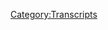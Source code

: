 {{Transcript
    | title         = [[417: April 5, 2020]]
    | caption       = [https://knowledgefight.libsyn.com/knowledge-fight-april-5-2020 Listen to this episode on Libsyn]
    | episodeNumber = [[417: April 5, 2020|417]]
    | length        = 01:55:25
}}

{{MessageBox
    | header     = Warning: Bot Generated Content
    | text       = This transcript was automatically generated by transcription software and likely contains many mistakes and misattributions. Please check the audio for definitive quotes, attribution, and context.
    | image      = N3yvass4myg91.webp
    | imagewidth = 50px
    | id         = warning
}}

{{TranscriptBlock
    | name      = Unknown Speaker
    | timestamp = 00:00:00.000
    | text      = N-N-N-N-N-N-N-Knowledge Fight!
}}

{{TranscriptBlock
    | name      = Unknown Speaker
    | timestamp = 00:00:12.880
    | text      = Dan and Jordan, I am sweating!
}}

{{TranscriptBlock
    | name      = Unknown Speaker
    | timestamp = 00:00:18.039
    | text      = Knowledgefight.com, it's time to pray!
}}

{{TranscriptBlock
    | name      = Unknown Speaker
    | timestamp = 00:00:21.239
    | text      = I have great respect for Knowledgefight!
}}

{{TranscriptBlock
    | name      = Unknown Speaker
    | timestamp = 00:00:23.839
    | text      = Knowledgefight!
}}

{{TranscriptBlock
    | name      = Unknown Speaker
    | timestamp = 00:00:24.839
    | text      = I'm sick of them posing as if they're the good guys, saying we are the bad guys.
}}

{{TranscriptBlock
    | name      = Unknown Speaker
    | timestamp = 00:00:29.000
    | text      = Knowledgefight!
}}

{{TranscriptBlock
    | name      = Unknown Speaker
    | timestamp = 00:00:30.000
    | text      = Dan and Jordan, Knowledgefight!
}}

{{TranscriptBlock
    | name      = Unknown Speaker
    | timestamp = 00:00:32.119
    | text      = Riddler!
}}

{{TranscriptBlock
    | name      = Unknown Speaker
    | timestamp = 00:00:33.119
    | text      = Riddler!
}}

{{TranscriptBlock
    | name      = Unknown Speaker
    | timestamp = 00:00:34.119
    | text      = Riddler!
}}

{{TranscriptBlock
    | name      = Unknown Speaker
    | timestamp = 00:00:35.119
    | text      = Need money!
}}

{{TranscriptBlock
    | name      = Unknown Speaker
    | timestamp = 00:00:36.119
    | text      = Riddler!
}}

{{TranscriptBlock
    | name      = Unknown Speaker
    | timestamp = 00:00:37.119
    | text      = Riddler!
}}

{{TranscriptBlock
    | name      = Unknown Speaker
    | timestamp = 00:00:38.119
    | text      = Riddler!
}}

{{TranscriptBlock
    | name      = Unknown Speaker
    | timestamp = 00:00:39.119
    | text      = Andy and Kansas, Andy and Kansas, Andy and...
}}

{{TranscriptBlock
    | name      = Unknown Speaker
    | timestamp = 00:00:42.240
    | text      = Stop it!
}}

{{TranscriptBlock
    | name      = Unknown Speaker
    | timestamp = 00:00:43.240
    | text      = Andy and...
}}

{{TranscriptBlock
    | name      = Unknown Speaker
    | timestamp = 00:00:44.240
    | text      = Andy and Kansas!
}}

{{TranscriptBlock
    | name      = Unknown Speaker
    | timestamp = 00:00:45.240
    | text      = It's time to pray!
}}

{{TranscriptBlock
    | name      = Unknown Speaker
    | timestamp = 00:00:47.359
    | text      = Andy and Kansas, you're on the air, thanks for holding.
}}

{{TranscriptBlock
    | name      = Unknown Speaker
    | timestamp = 00:00:49.880
    | text      = Hello, Alex, I'm a big fan of your fan.
}}

{{TranscriptBlock
    | name      = Unknown Speaker
    | timestamp = 00:00:51.799
    | text      = I love your room!
}}

{{TranscriptBlock
    | name      = Unknown Speaker
    | timestamp = 00:00:53.039
    | text      = Knowledgefight!
}}

{{TranscriptBlock
    | name      = Unknown Speaker
    | timestamp = 00:00:54.039
    | text      = N-N-N-N-N-Knowledgefight.com.
}}

{{TranscriptBlock
    | name      = Unknown Speaker
    | timestamp = 00:00:55.039
    | text      = I love you.
}}

{{TranscriptBlock
    | name      = Unknown Speaker
    | timestamp = 00:00:56.039
    | text      = I'm Dan.
}}

{{TranscriptBlock
    | name      = Unknown Speaker
    | timestamp = 00:00:57.039
    | text      = I'm Jordan.
}}

{{TranscriptBlock
    | name      = Unknown Speaker
    | timestamp = 00:00:58.039
    | text      = We're a couple dudes.
}}

{{TranscriptBlock
    | name      = Unknown Speaker
    | timestamp = 00:00:59.039
    | text      = I'd like to sit around, drink novelty beverages, and talk a little bit about Alex Jones.
}}

{{TranscriptBlock
    | name      = Unknown Speaker
    | timestamp = 00:01:05.400
    | text      = Oh, indeed we are, Dan.
}}

{{TranscriptBlock
    | name      = Unknown Speaker
    | timestamp = 00:01:06.959
    | text      = Jordan.
}}

{{TranscriptBlock
    | name      = Unknown Speaker
    | timestamp = 00:01:07.959
    | text      = Dan?
}}

{{TranscriptBlock
    | name      = Unknown Speaker
    | timestamp = 00:01:08.959
    | text      = Jordan.
}}

{{TranscriptBlock
    | name      = Unknown Speaker
    | timestamp = 00:01:09.959
    | text      = What's your bright spot for this week?
}}

{{TranscriptBlock
    | name      = Unknown Speaker
    | timestamp = 00:01:10.959
    | text      = You go first.
}}

{{TranscriptBlock
    | name      = Unknown Speaker
    | timestamp = 00:01:11.959
    | text      = I go first?
}}

{{TranscriptBlock
    | name      = Unknown Speaker
    | timestamp = 00:01:12.959
    | text      = Yes.
}}

{{TranscriptBlock
    | name      = Unknown Speaker
    | timestamp = 00:01:13.959
    | text      = Because I have a rant.
}}

{{TranscriptBlock
    | name      = Unknown Speaker
    | timestamp = 00:01:14.959
    | text      = Oh.
}}

{{TranscriptBlock
    | name      = Unknown Speaker
    | timestamp = 00:01:15.959
    | text      = I assume this has nothing to do with WrestleMania, so I will say that my bright spot is we were
}}

{{TranscriptBlock
    | name      = Unknown Speaker
    | timestamp = 00:01:20.040
    | text      = on this week's episode of Opening Arguments.
}}

{{TranscriptBlock
    | name      = Unknown Speaker
    | timestamp = 00:01:21.680
    | text      = Yeah.
}}

{{TranscriptBlock
    | name      = Unknown Speaker
    | timestamp = 00:01:22.680
    | text      = That was great.
}}

{{TranscriptBlock
    | name      = Unknown Speaker
    | timestamp = 00:01:23.680
    | text      = It was a ton of fun.
}}

{{TranscriptBlock
    | name      = Unknown Speaker
    | timestamp = 00:01:24.680
    | text      = Andrew and Thomas over there, I appreciate them having us on.
}}

{{TranscriptBlock
    | name      = Unknown Speaker
    | timestamp = 00:01:28.040
    | text      = A lot less legal conversation than I expected for a legal podcast, but there's not a ton
}}

{{TranscriptBlock
    | name      = Unknown Speaker
    | timestamp = 00:01:35.920
    | text      = of legal questions I have about Alex, because a lot of it is just sort of blanketly like,
}}

{{TranscriptBlock
    | name      = Unknown Speaker
    | timestamp = 00:01:41.680
    | text      = yeah, you can get away with saying a ton of shit.
}}

{{TranscriptBlock
    | name      = Unknown Speaker
    | timestamp = 00:01:43.599
    | text      = Yeah.
}}

{{TranscriptBlock
    | name      = Unknown Speaker
    | timestamp = 00:01:44.599
    | text      = It seems like my main conclusion from being on a law podcast was everything Alex does
}}

{{TranscriptBlock
    | name      = Unknown Speaker
    | timestamp = 00:01:49.239
    | text      = should be against the law, and yet somehow it's not, so there's no point in talking about
}}

{{TranscriptBlock
    | name      = Unknown Speaker
    | timestamp = 00:01:54.040
    | text      = it, I guess.
}}

{{TranscriptBlock
    | name      = Unknown Speaker
    | timestamp = 00:01:55.040
    | text      = Yeah.
}}

{{TranscriptBlock
    | name      = Unknown Speaker
    | timestamp = 00:01:56.040
    | text      = But super fun, and thanks to them again for having us.
}}

{{TranscriptBlock
    | name      = Unknown Speaker
    | timestamp = 00:01:57.040
    | text      = Absolutely.
}}

{{TranscriptBlock
    | name      = Unknown Speaker
    | timestamp = 00:01:58.040
    | text      = It was great.
}}

{{TranscriptBlock
    | name      = Unknown Speaker
    | timestamp = 00:01:59.040
    | text      = Check that out if you have not heard it.
}}

{{TranscriptBlock
    | name      = Unknown Speaker
    | timestamp = 00:02:00.040
    | text      = My bright spot is night two of WrestleMania from Sunday.
}}

{{TranscriptBlock
    | name      = Unknown Speaker
    | timestamp = 00:02:03.280
    | text      = There we go.
}}

{{TranscriptBlock
    | name      = Unknown Speaker
    | timestamp = 00:02:04.280
    | text      = I was shocked.
}}

{{TranscriptBlock
    | name      = Unknown Speaker
    | timestamp = 00:02:05.280
    | text      = Holy shit.
}}

{{TranscriptBlock
    | name      = Unknown Speaker
    | timestamp = 00:02:06.280
    | text      = I'm shocked.
}}

{{TranscriptBlock
    | name      = Unknown Speaker
    | timestamp = 00:02:07.280
    | text      = I am shocked.
}}

{{TranscriptBlock
    | name      = Unknown Speaker
    | timestamp = 00:02:08.280
    | text      = Cheers and cheers.
}}

{{TranscriptBlock
    | name      = Unknown Speaker
    | timestamp = 00:02:09.280
    | text      = Yeah.
}}

{{TranscriptBlock
    | name      = Unknown Speaker
    | timestamp = 00:02:10.280
    | text      = Let's do a whole segment.
}}

{{TranscriptBlock
    | name      = Unknown Speaker
    | timestamp = 00:02:11.280
    | text      = Cheers.
}}

{{TranscriptBlock
    | name      = Unknown Speaker
    | timestamp = 00:02:12.280
    | text      = Yes.
}}

{{TranscriptBlock
    | name      = Unknown Speaker
    | timestamp = 00:02:13.280
    | text      = To the Randy Orton and Edge Last Man Standing match.
}}

{{TranscriptBlock
    | name      = Unknown Speaker
    | timestamp = 00:02:16.280
    | text      = Okay.
}}

{{TranscriptBlock
    | name      = Unknown Speaker
    | timestamp = 00:02:17.280
    | text      = They built up a great feud between the two of them.
}}

{{TranscriptBlock
    | name      = Unknown Speaker
    | timestamp = 00:02:19.560
    | text      = It was really engaging as a storyline, but that match went on 40 minutes.
}}

{{TranscriptBlock
    | name      = Unknown Speaker
    | timestamp = 00:02:23.639
    | text      = It went on 40 minutes?
}}

{{TranscriptBlock
    | name      = Unknown Speaker
    | timestamp = 00:02:24.639
    | text      = It was too long.
}}

{{TranscriptBlock
    | name      = Unknown Speaker
    | timestamp = 00:02:25.639
    | text      = 40 minutes.
}}

{{TranscriptBlock
    | name      = Unknown Speaker
    | timestamp = 00:02:26.639
    | text      = I got very bored.
}}

{{TranscriptBlock
    | name      = Unknown Speaker
    | timestamp = 00:02:28.039
    | text      = Wow.
}}

{{TranscriptBlock
    | name      = Unknown Speaker
    | timestamp = 00:02:29.039
    | text      = Yeah, yeah.
}}

{{TranscriptBlock
    | name      = Unknown Speaker
    | timestamp = 00:02:30.039
    | text      = Last Man Standing matches are very difficult, because what you have to do is you have to
}}

{{TranscriptBlock
    | name      = Unknown Speaker
    | timestamp = 00:02:31.840
    | text      = beat up the other person to the point where they can't stand up within 10 seconds.
}}

{{TranscriptBlock
    | name      = Unknown Speaker
    | timestamp = 00:02:35.439
    | text      = Right, right, right, right.
}}

{{TranscriptBlock
    | name      = Unknown Speaker
    | timestamp = 00:02:36.439
    | text      = And so there's always the tension of getting to eight seconds and struggling to get to
}}

{{TranscriptBlock
    | name      = Unknown Speaker
    | timestamp = 00:02:40.759
    | text      = your feet.
}}

{{TranscriptBlock
    | name      = Unknown Speaker
    | timestamp = 00:02:41.759
    | text      = Of course.
}}

{{TranscriptBlock
    | name      = Unknown Speaker
    | timestamp = 00:02:42.759
    | text      = Of course.
}}

{{TranscriptBlock
    | name      = Unknown Speaker
    | timestamp = 00:02:43.759
    | text      = That just draws... It's such a fucking stretch.
}}

{{TranscriptBlock
    | name      = Unknown Speaker
    | timestamp = 00:02:44.759
    | text      = Classic Mike Tyson punch out rules.
}}

{{TranscriptBlock
    | name      = Unknown Speaker
    | timestamp = 00:02:46.199
    | text      = It's very frustrating, but all of that was banished from my mind after the John Cena
}}

{{TranscriptBlock
    | name      = Unknown Speaker
    | timestamp = 00:02:52.080
    | text      = and Bray Wyatt Firefly Fun House match.
}}

{{TranscriptBlock
    | name      = Unknown Speaker
    | timestamp = 00:02:55.080
    | text      = I have heard.
}}

{{TranscriptBlock
    | name      = Unknown Speaker
    | timestamp = 00:02:56.080
    | text      = Which was the best.
}}

{{TranscriptBlock
    | name      = Unknown Speaker
    | timestamp = 00:02:59.039
    | text      = We were talking after the show one night, and you were like, when I'm looking, the Fiend
}}

{{TranscriptBlock
    | name      = Unknown Speaker
    | timestamp = 00:03:05.000
    | text      = has a habit of pulling out people's old past characters and bringing them to the fore,
}}

{{TranscriptBlock
    | name      = Unknown Speaker
    | timestamp = 00:03:09.280
    | text      = and then I read the next day about Dr. Thuganomics, and I'm like, okay, well, Dan knows what's
}}

{{TranscriptBlock
    | name      = Unknown Speaker
    | timestamp = 00:03:13.280
    | text      = up.
}}

{{TranscriptBlock
    | name      = Unknown Speaker
    | timestamp = 00:03:14.280
    | text      = He seems to have an ability over time and space, to an extent.
}}

{{TranscriptBlock
    | name      = Unknown Speaker
    | timestamp = 00:03:19.400
    | text      = Somewhat unspoken, if I understand correctly?
}}

{{TranscriptBlock
    | name      = Unknown Speaker
    | timestamp = 00:03:21.240
    | text      = Sort of.
}}

{{TranscriptBlock
    | name      = Unknown Speaker
    | timestamp = 00:03:22.240
    | text      = He also has a character, Bray Wyatt, is possessed by this demon called the Fiend that has superpowers
}}

{{TranscriptBlock
    | name      = Unknown Speaker
    | timestamp = 00:03:28.319
    | text      = of some sort.
}}

{{TranscriptBlock
    | name      = Unknown Speaker
    | timestamp = 00:03:29.319
    | text      = Naturally, this is the thing that's normal to say.
}}

{{TranscriptBlock
    | name      = Unknown Speaker
    | timestamp = 00:03:31.120
    | text      = And he's able to manipulate people's, like their psychology or something, and show them
}}

{{TranscriptBlock
    | name      = Unknown Speaker
    | timestamp = 00:03:36.159
    | text      = something of themselves that maybe they didn't want to accept.
}}

{{TranscriptBlock
    | name      = Unknown Speaker
    | timestamp = 00:03:40.199
    | text      = He's the ghost of Christmas past.
}}

{{TranscriptBlock
    | name      = Unknown Speaker
    | timestamp = 00:03:44.199
    | text      = It's just... It was masterful, the short film that they put together, because it wasn't
}}

{{TranscriptBlock
    | name      = Unknown Speaker
    | timestamp = 00:03:50.039
    | text      = a match, it wasn't John Cena fighting Bray Wyatt as the Fiend.
}}

{{TranscriptBlock
    | name      = Unknown Speaker
    | timestamp = 00:03:54.680
    | text      = What it was was basically a short film where the audience was taken inside the mind of
}}

{{TranscriptBlock
    | name      = Unknown Speaker
    | timestamp = 00:04:00.039
    | text      = John Cena.
}}

{{TranscriptBlock
    | name      = Unknown Speaker
    | timestamp = 00:04:01.439
    | text      = John Cena, the biggest WWE wrestling superstar from the last 15 years, the hero of the children,
}}

{{TranscriptBlock
    | name      = Unknown Speaker
    | timestamp = 00:04:10.879
    | text      = the top guy in the business, 16 time world champion, taken inside his mind and thoroughly
}}

{{TranscriptBlock
    | name      = Unknown Speaker
    | timestamp = 00:04:18.199
    | text      = deconstructed to the point where he accepts he's the bad guy.
}}

{{TranscriptBlock
    | name      = Unknown Speaker
    | timestamp = 00:04:23.759
    | text      = It was remarkable.
}}

{{TranscriptBlock
    | name      = Unknown Speaker
    | timestamp = 00:04:24.759
    | text      = This isn't so... What, did Marcel Duchamp direct this?
}}

{{TranscriptBlock
    | name      = Unknown Speaker
    | timestamp = 00:04:28.879
    | text      = Might as well have been.
}}

{{TranscriptBlock
    | name      = Unknown Speaker
    | timestamp = 00:04:29.879
    | text      = This isn't Chia D'Andlelou?
}}

{{TranscriptBlock
    | name      = Unknown Speaker
    | timestamp = 00:04:30.879
    | text      = What is going on?
}}

{{TranscriptBlock
    | name      = Unknown Speaker
    | timestamp = 00:04:31.879
    | text      = It was astounding.
}}

{{TranscriptBlock
    | name      = Unknown Speaker
    | timestamp = 00:04:35.360
    | text      = First of all, the complexity and the story that it told was something I did not imagine
}}

{{TranscriptBlock
    | name      = Unknown Speaker
    | timestamp = 00:04:42.959
    | text      = the WWE was capable of.
}}

{{TranscriptBlock
    | name      = Unknown Speaker
    | timestamp = 00:04:44.560
    | text      = Yeah, that sounds right.
}}

{{TranscriptBlock
    | name      = Unknown Speaker
    | timestamp = 00:04:45.560
    | text      = And two, the fact that John Cena would allow that, given how big of a person he is and
}}

{{TranscriptBlock
    | name      = Unknown Speaker
    | timestamp = 00:04:51.720
    | text      = how much he doesn't need to do something like this, he's a movie star, he's in movies.
}}

{{TranscriptBlock
    | name      = Unknown Speaker
    | timestamp = 00:04:56.480
    | text      = He doesn't need to allow Bray Wyatt to put him into a psychological prison and deconstruct
}}

{{TranscriptBlock
    | name      = Unknown Speaker
    | timestamp = 00:05:04.160
    | text      = his ego.
}}

{{TranscriptBlock
    | name      = Unknown Speaker
    | timestamp = 00:05:05.160
    | text      = It's awesome.
}}

{{TranscriptBlock
    | name      = Unknown Speaker
    | timestamp = 00:05:06.160
    | text      = No, he's auditioning for Shutter Island 2.
}}

{{TranscriptBlock
    | name      = Unknown Speaker
    | timestamp = 00:05:08.759
    | text      = That's the one that's course AZ's going to film next, I think.
}}

{{TranscriptBlock
    | name      = Unknown Speaker
    | timestamp = 00:05:11.680
    | text      = God, it was good.
}}

{{TranscriptBlock
    | name      = Unknown Speaker
    | timestamp = 00:05:13.279
    | text      = I really... I had very scared expectations about it, because I'm an old time Bray Wyatt
}}

{{TranscriptBlock
    | name      = Unknown Speaker
    | timestamp = 00:05:20.360
    | text      = fan.
}}

{{TranscriptBlock
    | name      = Unknown Speaker
    | timestamp = 00:05:21.360
    | text      = Of course.
}}

{{TranscriptBlock
    | name      = Unknown Speaker
    | timestamp = 00:05:22.360
    | text      = As much as I am a wrestling fan, that's my kind of thing.
}}

{{TranscriptBlock
    | name      = Unknown Speaker
    | timestamp = 00:05:25.439
    | text      = Bray Wyatt's original character was a swamp hillbilly cult leader.
}}

{{TranscriptBlock
    | name      = Unknown Speaker
    | timestamp = 00:05:29.000
    | text      = I kind of liked Bray Wyatt, to be honest.
}}

{{TranscriptBlock
    | name      = Unknown Speaker
    | timestamp = 00:05:31.120
    | text      = Talking these rambling, weird riddles.
}}

{{TranscriptBlock
    | name      = Unknown Speaker
    | timestamp = 00:05:33.279
    | text      = Nonsense.
}}

{{TranscriptBlock
    | name      = Unknown Speaker
    | timestamp = 00:05:34.279
    | text      = Absolute nonsense.
}}

{{TranscriptBlock
    | name      = Unknown Speaker
    | timestamp = 00:05:35.279
    | text      = So good.
}}

{{TranscriptBlock
    | name      = Unknown Speaker
    | timestamp = 00:05:36.279
    | text      = Impenetrable.
}}

{{TranscriptBlock
    | name      = Unknown Speaker
    | timestamp = 00:05:37.279
    | text      = I always want something really to work out, and then nothing ever does.
}}

{{TranscriptBlock
    | name      = Unknown Speaker
    | timestamp = 00:05:40.879
    | text      = His story lines always kind of fizzle a little bit.
}}

{{TranscriptBlock
    | name      = Unknown Speaker
    | timestamp = 00:05:44.560
    | text      = So I had a real feeling that this was going to be another one of those things, because
}}

{{TranscriptBlock
    | name      = Unknown Speaker
    | timestamp = 00:05:49.600
    | text      = they tried to do some Bray Wyatt spooky house matches in the past that they just were a
}}

{{TranscriptBlock
    | name      = Unknown Speaker
    | timestamp = 00:05:54.519
    | text      = disaster.
}}

{{TranscriptBlock
    | name      = Unknown Speaker
    | timestamp = 00:05:55.519
    | text      = I just really thought they were going to do that again, and instead what they got was
}}

{{TranscriptBlock
    | name      = Unknown Speaker
    | timestamp = 00:05:58.879
    | text      = a scathing portrait of, first of all, John Cena's character trajectory through his career,
}}

{{TranscriptBlock
    | name      = Unknown Speaker
    | timestamp = 00:06:06.680
    | text      = to the WWE itself, to an extent, Vince McMahon, and a deeply emotional resonance.
}}

{{TranscriptBlock
    | name      = Unknown Speaker
    | timestamp = 00:06:14.939
    | text      = Because throughout it, the character of Bray Wyatt is sort of guiding John Cena through
}}

{{TranscriptBlock
    | name      = Unknown Speaker
    | timestamp = 00:06:20.120
    | text      = these realizations that he's the bad guy, and he gives him chances to recognize this
}}

{{TranscriptBlock
    | name      = Unknown Speaker
    | timestamp = 00:06:28.240
    | text      = thing about himself, and because of John's ego, he can't recognize it, which leads to
}}

{{TranscriptBlock
    | name      = Unknown Speaker
    | timestamp = 00:06:34.259
    | text      = the ultimate conclusion of John being destroyed.
}}

{{TranscriptBlock
    | name      = Unknown Speaker
    | timestamp = 00:06:37.079
    | text      = Like, it's great!
}}

{{TranscriptBlock
    | name      = Unknown Speaker
    | timestamp = 00:06:39.199
    | text      = David Lynch is working for the WWE for one night.
}}

{{TranscriptBlock
    | name      = Unknown Speaker
    | timestamp = 00:06:41.879
    | text      = Yeah.
}}

{{TranscriptBlock
    | name      = Unknown Speaker
    | timestamp = 00:06:42.879
    | text      = Oh, right.
}}

{{TranscriptBlock
    | name      = Unknown Speaker
    | timestamp = 00:06:43.879
    | text      = I love it.
}}

{{TranscriptBlock
    | name      = Unknown Speaker
    | timestamp = 00:06:44.879
    | text      = Paul Holland, drive me.
}}

{{TranscriptBlock
    | name      = Unknown Speaker
    | timestamp = 00:06:45.879
    | text      = I will claim that I'm not a huge wrestling fan, and I stand by that.
}}

{{TranscriptBlock
    | name      = Unknown Speaker
    | timestamp = 00:06:48.000
    | text      = I don't think that I am in the same way that most people like wrestling, but I think it
}}

{{TranscriptBlock
    | name      = Unknown Speaker
    | timestamp = 00:06:52.600
    | text      = has a remarkable potential as a storytelling medium, both in-ring matches and stuff like
}}

{{TranscriptBlock
    | name      = Unknown Speaker
    | timestamp = 00:07:00.160
    | text      = this, the characters that they're able to build.
}}

{{TranscriptBlock
    | name      = Unknown Speaker
    | timestamp = 00:07:03.120
    | text      = Because you suspend disbelief to the point where it's like, yeah, this guy, he's got
}}

{{TranscriptBlock
    | name      = Unknown Speaker
    | timestamp = 00:07:06.680
    | text      = a demon in him, and he can manipulate time and space.
}}

{{TranscriptBlock
    | name      = Unknown Speaker
    | timestamp = 00:07:10.600
    | text      = This goofy neon shirt-wearing fake soldier slash battle rapper guy.
}}

{{TranscriptBlock
    | name      = Unknown Speaker
    | timestamp = 00:07:17.600
    | text      = What do you guys think?
}}

{{TranscriptBlock
    | name      = Unknown Speaker
    | timestamp = 00:07:18.600
    | text      = Dick Whitman's more believable?
}}

{{TranscriptBlock
    | name      = Unknown Speaker
    | timestamp = 00:07:19.600
    | text      = Fuck off.
}}

{{TranscriptBlock
    | name      = Unknown Speaker
    | timestamp = 00:07:20.600
    | text      = I like the medium for the things like that that it is capable of, and I was very proud
}}

{{TranscriptBlock
    | name      = Unknown Speaker
    | timestamp = 00:07:26.319
    | text      = of them, and it's a very big, bright spot for me in these this week.
}}

{{TranscriptBlock
    | name      = Unknown Speaker
    | timestamp = 00:07:29.680
    | text      = Oh, that's great.
}}

{{TranscriptBlock
    | name      = Unknown Speaker
    | timestamp = 00:07:30.959
    | text      = Loved it.
}}

{{TranscriptBlock
    | name      = Unknown Speaker
    | timestamp = 00:07:31.959
    | text      = I'm glad.
}}

{{TranscriptBlock
    | name      = Unknown Speaker
    | timestamp = 00:07:32.959
    | text      = I watched it a second time.
}}

{{TranscriptBlock
    | name      = Unknown Speaker
    | timestamp = 00:07:34.279
    | text      = Really?
}}

{{TranscriptBlock
    | name      = Unknown Speaker
    | timestamp = 00:07:35.279
    | text      = Yeah, and I almost never re-watched it in wrestling.
}}

{{TranscriptBlock
    | name      = Unknown Speaker
    | timestamp = 00:07:37.519
    | text      = That's interesting.
}}

{{TranscriptBlock
    | name      = Unknown Speaker
    | timestamp = 00:07:38.519
    | text      = Yeah.
}}

{{TranscriptBlock
    | name      = Unknown Speaker
    | timestamp = 00:07:39.519
    | text      = I had to go back, and that was... I watched it a second time the next day, because I walked
}}

{{TranscriptBlock
    | name      = Unknown Speaker
    | timestamp = 00:07:44.319
    | text      = away from it feeling like that was spectacular, and I second-guessed myself, and I watched
}}

{{TranscriptBlock
    | name      = Unknown Speaker
    | timestamp = 00:07:49.600
    | text      = it back.
}}

{{TranscriptBlock
    | name      = Unknown Speaker
    | timestamp = 00:07:50.600
    | text      = I was like, no, that was as good as I thought it was.
}}

{{TranscriptBlock
    | name      = Unknown Speaker
    | timestamp = 00:07:51.600
    | text      = All right.
}}

{{TranscriptBlock
    | name      = Unknown Speaker
    | timestamp = 00:07:52.600
    | text      = Excellent.
}}

{{TranscriptBlock
    | name      = Unknown Speaker
    | timestamp = 00:07:53.600
    | text      = Fantastic.
}}

{{TranscriptBlock
    | name      = Unknown Speaker
    | timestamp = 00:07:54.600
    | text      = To be clear, I don't want them to do a lot more of it.
}}

{{TranscriptBlock
    | name      = Unknown Speaker
    | timestamp = 00:07:55.720
    | text      = No, absolutely not.
}}

{{TranscriptBlock
    | name      = Unknown Speaker
    | timestamp = 00:07:56.720
    | text      = They would probably fuck it up.
}}

{{TranscriptBlock
    | name      = Unknown Speaker
    | timestamp = 00:07:58.000
    | text      = Yeah, no.
}}

{{TranscriptBlock
    | name      = Unknown Speaker
    | timestamp = 00:07:59.000
    | text      = They knocked it out of the ballpark.
}}

{{TranscriptBlock
    | name      = Unknown Speaker
    | timestamp = 00:08:01.000
    | text      = Yes.
}}

{{TranscriptBlock
    | name      = Unknown Speaker
    | timestamp = 00:08:02.000
    | text      = If you were the Undertaker match and your feelings on that, I would-
}}

{{TranscriptBlock
    | name      = Unknown Speaker
    | timestamp = 00:08:04.959
    | text      = That might not have been as bad as I thought it was, but it was corny as hell.
}}

{{TranscriptBlock
    | name      = Unknown Speaker
    | timestamp = 00:08:08.600
    | text      = This was corny in some ways, but with what I perceive to be a lot more depth to it.
}}

{{TranscriptBlock
    | name      = Unknown Speaker
    | timestamp = 00:08:15.439
    | text      = Yeah.
}}

{{TranscriptBlock
    | name      = Unknown Speaker
    | timestamp = 00:08:16.439
    | text      = Okay.
}}

{{TranscriptBlock
    | name      = Unknown Speaker
    | timestamp = 00:08:17.439
    | text      = I don't know.
}}

{{TranscriptBlock
    | name      = Unknown Speaker
    | timestamp = 00:08:18.439
    | text      = It's the difference between, do you want a goofy 80s thriller action movie or horror
}}

{{TranscriptBlock
    | name      = Unknown Speaker
    | timestamp = 00:08:22.040
    | text      = movie, or do you want some tense psychological thriller that also gets a little cornball
}}

{{TranscriptBlock
    | name      = Unknown Speaker
    | timestamp = 00:08:27.079
    | text      = every now and again?
}}

{{TranscriptBlock
    | name      = Unknown Speaker
    | timestamp = 00:08:28.079
    | text      = That's kind of the difference, and that's just more my taste.
}}

{{TranscriptBlock
    | name      = Unknown Speaker
    | timestamp = 00:08:31.079
    | text      = You can't go wrong with Dickens unless you're talking about Oliver Twist, in which case,
}}

{{TranscriptBlock
    | name      = Unknown Speaker
    | timestamp = 00:08:34.279
    | text      = yeah, you can.
}}

{{TranscriptBlock
    | name      = Unknown Speaker
    | timestamp = 00:08:35.279
    | text      = You can get some weird Jungian nonsense going on in your wrestling.
}}

{{TranscriptBlock
    | name      = Unknown Speaker
    | timestamp = 00:08:39.519
    | text      = It's great.
}}

{{TranscriptBlock
    | name      = Unknown Speaker
    | timestamp = 00:08:40.519
    | text      = Before we get into today's episode, where we're going over April 5th, 2020, baby, we
}}

{{TranscriptBlock
    | name      = Unknown Speaker
    | timestamp = 00:08:46.879
    | text      = are going to take a little moment here to say thank you to some folks who have signed
}}

{{TranscriptBlock
    | name      = Unknown Speaker
    | timestamp = 00:08:49.679
    | text      = up and are supporting the show.
}}

{{TranscriptBlock
    | name      = Unknown Speaker
    | timestamp = 00:08:51.679
    | text      = First, Galakfire, G-A-L-A-K-F-Y-R-R, thank you so much.
}}

{{TranscriptBlock
    | name      = Unknown Speaker
    | timestamp = 00:08:57.240
    | text      = You're now a policy wonk.
}}

{{TranscriptBlock
    | name      = Unknown Speaker
    | timestamp = 00:08:58.240
    | text      = I'm a policy wonk.
}}

{{TranscriptBlock
    | name      = Unknown Speaker
    | timestamp = 00:08:59.679
    | text      = Thank you, Galakfire.
}}

{{TranscriptBlock
    | name      = Unknown Speaker
    | timestamp = 00:09:00.679
    | text      = Thank you so much.
}}

{{TranscriptBlock
    | name      = Unknown Speaker
    | timestamp = 00:09:01.679
    | text      = Next, Emperor Chex the Flatulent, thank you so much, you're now a policy wonk.
}}

{{TranscriptBlock
    | name      = Unknown Speaker
    | timestamp = 00:09:04.559
    | text      = I'm a policy wonk.
}}

{{TranscriptBlock
    | name      = Unknown Speaker
    | timestamp = 00:09:05.519
    | text      = Thank you, Emperor Chex the Flatulent.
}}

{{TranscriptBlock
    | name      = Unknown Speaker
    | timestamp = 00:09:07.679
    | text      = Next, Sarah FM, thank you so much, you're now a policy wonk.
}}

{{TranscriptBlock
    | name      = Unknown Speaker
    | timestamp = 00:09:11.240
    | text      = I'm a policy wonk.
}}

{{TranscriptBlock
    | name      = Unknown Speaker
    | timestamp = 00:09:12.559
    | text      = Thank you, Sarah FM.
}}

{{TranscriptBlock
    | name      = Unknown Speaker
    | timestamp = 00:09:13.639
    | text      = Probably married to Jack.
}}

{{TranscriptBlock
    | name      = Unknown Speaker
    | timestamp = 00:09:15.200
    | text      = Next, Xavier, thank you so much, you're now a policy wonk.
}}

{{TranscriptBlock
    | name      = Unknown Speaker
    | timestamp = 00:09:18.799
    | text      = I'm a policy wonk.
}}

{{TranscriptBlock
    | name      = Unknown Speaker
    | timestamp = 00:09:19.799
    | text      = Thank you, Xavier.
}}

{{TranscriptBlock
    | name      = Unknown Speaker
    | timestamp = 00:09:20.799
    | text      = Thanks, Xavier.
}}

{{TranscriptBlock
    | name      = Unknown Speaker
    | timestamp = 00:09:21.799
    | text      = Next, Luke, thank you so much, you're now a policy wonk.
}}

{{TranscriptBlock
    | name      = Unknown Speaker
    | timestamp = 00:09:23.019
    | text      = I'm a policy wonk.
}}

{{TranscriptBlock
    | name      = Unknown Speaker
    | timestamp = 00:09:24.320
    | text      = Thanks, Luke.
}}

{{TranscriptBlock
    | name      = Unknown Speaker
    | timestamp = 00:09:25.320
    | text      = Next, Alex Jones, Erotic Fan-Fiction Society, thank you so much, you're now a policy wonk.
}}

{{TranscriptBlock
    | name      = Unknown Speaker
    | timestamp = 00:09:29.279
    | text      = I'm a policy wonk.
}}

{{TranscriptBlock
    | name      = Unknown Speaker
    | timestamp = 00:09:30.639
    | text      = Thank you very much Alex Jones Erotic Fanfiction Society.
}}

{{TranscriptBlock
    | name      = Unknown Speaker
    | timestamp = 00:09:33.320
    | text      = And then finally, I'd like to say thank you
}}

{{TranscriptBlock
    | name      = Unknown Speaker
    | timestamp = 00:09:34.639
    | text      = to a couple people who donated on elevated level.
}}

{{TranscriptBlock
    | name      = Unknown Speaker
    | timestamp = 00:09:36.600
    | text      = We appreciate that very much.
}}

{{TranscriptBlock
    | name      = Unknown Speaker
    | timestamp = 00:09:37.639
    | text      = So first of all, Chris, thank you so much.
}}

{{TranscriptBlock
    | name      = Unknown Speaker
    | timestamp = 00:09:39.480
    | text      = You are now a technocrat.
}}

{{TranscriptBlock
    | name      = Unknown Speaker
    | timestamp = 00:09:40.519
    | text      = And Charles, thank you so much.
}}

{{TranscriptBlock
    | name      = Unknown Speaker
    | timestamp = 00:09:42.200
    | text      = You are now a technocrat.
}}

{{TranscriptBlock
    | name      = Unknown Speaker
    | timestamp = 00:09:43.419
    | text      = I'm a policy wonk.
}}

{{TranscriptBlock
    | name      = Unknown Speaker
    | timestamp = 00:09:44.639
    | text      = Crikey, mate, that's fantastic.
}}

{{TranscriptBlock
    | name      = Unknown Speaker
    | timestamp = 00:09:46.360
    | text      = Have yourself a brew.
}}

{{TranscriptBlock
    | name      = Unknown Speaker
    | timestamp = 00:09:47.720
    | text      = How's your 401k doing, bro?
}}

{{TranscriptBlock
    | name      = Unknown Speaker
    | timestamp = 00:09:49.200
    | text      = All right, we gotta go full tilt boogie
}}

{{TranscriptBlock
    | name      = Unknown Speaker
    | timestamp = 00:09:50.720
    | text      = on this Watson, all right?
}}

{{TranscriptBlock
    | name      = Unknown Speaker
    | timestamp = 00:09:52.000
    | text      = Let's just get down to business.
}}

{{TranscriptBlock
    | name      = Unknown Speaker
    | timestamp = 00:09:53.159
    | text      = We ain't making that money off that heroin.
}}

{{TranscriptBlock
    | name      = Unknown Speaker
    | timestamp = 00:09:55.279
    | text      = Why are you pimps so good?
}}

{{TranscriptBlock
    | name      = Unknown Speaker
    | timestamp = 00:09:57.000
    | text      = My neck is freakishly large.
}}

{{TranscriptBlock
    | name      = Unknown Speaker
    | timestamp = 00:09:58.960
    | text      = I declare info war on you.
}}

{{TranscriptBlock
    | name      = Unknown Speaker
    | timestamp = 00:10:01.720
    | text      = Thank you so much, Chris.
}}

{{TranscriptBlock
    | name      = Unknown Speaker
    | timestamp = 00:10:02.720
    | text      = And thank you so much, Charles.
}}

{{TranscriptBlock
    | name      = Unknown Speaker
    | timestamp = 00:10:04.000
    | text      = Yes, thank you very much.
}}

{{TranscriptBlock
    | name      = Unknown Speaker
    | timestamp = 00:10:04.960
    | text      = Does that mean Charles is an honorary member
}}

{{TranscriptBlock
    | name      = Unknown Speaker
    | timestamp = 00:10:06.879
    | text      = of the conspiracy of Chris's?
}}

{{TranscriptBlock
    | name      = Unknown Speaker
    | timestamp = 00:10:08.200
    | text      = No, no, that's only for Chris's.
}}

{{TranscriptBlock
    | name      = Unknown Speaker
    | timestamp = 00:10:09.559
    | text      = That's only for Chris's?
}}

{{TranscriptBlock
    | name      = Unknown Speaker
    | timestamp = 00:10:10.399
    | text      = Very specifically.
}}

{{TranscriptBlock
    | name      = Unknown Speaker
    | timestamp = 00:10:11.220
    | text      = All right.
}}

{{TranscriptBlock
    | name      = Unknown Speaker
    | timestamp = 00:10:11.720
    | text      = So if you're out there listening and you're thinking,
}}

{{TranscriptBlock
    | name      = Unknown Speaker
    | timestamp = 00:10:13.000
    | text      = hey, I enjoy the show, I'd like to support these gents,
}}

{{TranscriptBlock
    | name      = Unknown Speaker
    | timestamp = 00:10:14.519
    | text      = too, you can do that by going to our website,
}}

{{TranscriptBlock
    | name      = Unknown Speaker
    | timestamp = 00:10:15.799
    | text      = knowledgefate.com, clicking the button that says
}}

{{TranscriptBlock
    | name      = Unknown Speaker
    | timestamp = 00:10:17.320
    | text      = support the show, we'd appreciate it.
}}

{{TranscriptBlock
    | name      = Unknown Speaker
    | timestamp = 00:10:18.759
    | text      = Or you could find a local charity in your area
}}

{{TranscriptBlock
    | name      = Unknown Speaker
    | timestamp = 00:10:20.879
    | text      = to help out with folks who need some help.
}}

{{TranscriptBlock
    | name      = Unknown Speaker
    | timestamp = 00:10:24.039
    | text      = Yes, we would like both.
}}

{{TranscriptBlock
    | name      = Unknown Speaker
    | timestamp = 00:10:25.120
    | text      = So both, Jordan?
}}

{{TranscriptBlock
    | name      = Unknown Speaker
    | timestamp = 00:10:27.120
    | text      = One or the other.
}}

{{TranscriptBlock
    | name      = Unknown Speaker
    | timestamp = 00:10:29.240
    | text      = All right.
}}

{{TranscriptBlock
    | name      = Unknown Speaker
    | timestamp = 00:10:30.720
    | text      = So, Jordan, today, like I said, we're
}}

{{TranscriptBlock
    | name      = Unknown Speaker
    | timestamp = 00:10:32.320
    | text      = going over the April 5 episode of Alex's show.
}}

{{TranscriptBlock
    | name      = Unknown Speaker
    | timestamp = 00:10:34.559
    | text      = And here's the thing.
}}

{{TranscriptBlock
    | name      = Unknown Speaker
    | timestamp = 00:10:35.679
    | text      = Like, I wanted to do a Wacky Wednesday thing.
}}

{{TranscriptBlock
    | name      = Unknown Speaker
    | timestamp = 00:10:37.720
    | text      = But Carrie Cassidy over at Project Camelot,
}}

{{TranscriptBlock
    | name      = Unknown Speaker
    | timestamp = 00:10:40.519
    | text      = sorry, Carrie has not been bringing it.
}}

{{TranscriptBlock
    | name      = Unknown Speaker
    | timestamp = 00:10:42.639
    | text      = And so I couldn't find anything there.
}}

{{TranscriptBlock
    | name      = Unknown Speaker
    | timestamp = 00:10:45.320
    | text      = I just didn't, I wasn't finding a lot of inspiration
}}

{{TranscriptBlock
    | name      = Unknown Speaker
    | timestamp = 00:10:48.139
    | text      = in some of the places that we might look
}}

{{TranscriptBlock
    | name      = Unknown Speaker
    | timestamp = 00:10:49.799
    | text      = for a Wacky Wednesday episode.
}}

{{TranscriptBlock
    | name      = Unknown Speaker
    | timestamp = 00:10:51.720
    | text      = And things got kind of weird with Alex, too.
}}

{{TranscriptBlock
    | name      = Unknown Speaker
    | timestamp = 00:10:54.320
    | text      = Because he put out a Saturday episode of his show
}}

{{TranscriptBlock
    | name      = Unknown Speaker
    | timestamp = 00:10:57.799
    | text      = that was just long and boring and awful.
}}

{{TranscriptBlock
    | name      = Unknown Speaker
    | timestamp = 00:11:01.919
    | text      = So I wasted a lot of time listening to that.
}}

{{TranscriptBlock
    | name      = Unknown Speaker
    | timestamp = 00:11:04.080
    | text      = Friday's episode was no good.
}}

{{TranscriptBlock
    | name      = Unknown Speaker
    | timestamp = 00:11:05.960
    | text      = And then Monday, he was out of a studio.
}}

{{TranscriptBlock
    | name      = Unknown Speaker
    | timestamp = 00:11:08.639
    | text      = He wasn't in studio on the 6th, because he was in family court.
}}

{{TranscriptBlock
    | name      = Unknown Speaker
    | timestamp = 00:11:12.200
    | text      = Oh, shit.
}}

{{TranscriptBlock
    | name      = Unknown Speaker
    | timestamp = 00:11:12.759
    | text      = He was having to deal with some motions
}}

{{TranscriptBlock
    | name      = Unknown Speaker
    | timestamp = 00:11:16.039
    | text      = that his ex-wife had filed because of his DUI.
}}

{{TranscriptBlock
    | name      = Unknown Speaker
    | timestamp = 00:11:18.840
    | text      = Entirely reasonable motions that his ex-wife filed, yeah.
}}

{{TranscriptBlock
    | name      = Unknown Speaker
    | timestamp = 00:11:21.559
    | text      = So he was out of studio.
}}

{{TranscriptBlock
    | name      = Unknown Speaker
    | timestamp = 00:11:22.919
    | text      = So that leaves us really only with April 5th, the Sunday
}}

{{TranscriptBlock
    | name      = Unknown Speaker
    | timestamp = 00:11:26.080
    | text      = show.
}}

{{TranscriptBlock
    | name      = Unknown Speaker
    | timestamp = 00:11:26.879
    | text      = And so I was like, well, we should check in on this.
}}

{{TranscriptBlock
    | name      = Unknown Speaker
    | timestamp = 00:11:29.120
    | text      = So I listened to it.
}}

{{TranscriptBlock
    | name      = Unknown Speaker
    | timestamp = 00:11:30.159
    | text      = And I actually think this is a pretty important thing
}}

{{TranscriptBlock
    | name      = Unknown Speaker
    | timestamp = 00:11:32.399
    | text      = to cover, because there's some really stupid, fun things here.
}}

{{TranscriptBlock
    | name      = Unknown Speaker
    | timestamp = 00:11:37.440
    | text      = But also, there is a development of some narrative
}}

{{TranscriptBlock
    | name      = Unknown Speaker
    | timestamp = 00:11:41.519
    | text      = that I think will probably be a problem in the future.
}}

{{TranscriptBlock
    | name      = Unknown Speaker
    | timestamp = 00:11:44.720
    | text      = Cool.
}}

{{TranscriptBlock
    | name      = Unknown Speaker
    | timestamp = 00:11:45.320
    | text      = So we start off with Alex in a pretty doomy kind of feel.
}}

{{TranscriptBlock
    | name      = Unknown Speaker
    | timestamp = 00:11:50.360
    | text      = That's fair.
}}

{{TranscriptBlock
    | name      = Unknown Speaker
    | timestamp = 00:11:51.279
    | text      = We are live, ladies and gentlemen,
}}

{{TranscriptBlock
    | name      = Unknown Speaker
    | timestamp = 00:11:53.279
    | text      = on this April 5th Sunday transmission.
}}

{{TranscriptBlock
    | name      = Unknown Speaker
    | timestamp = 00:11:55.000
    | text      = We're 211 days out.
}}

{{TranscriptBlock
    | name      = Unknown Speaker
    | timestamp = 00:11:57.080
    | text      = And more and more, it looks like the election will be canceled.
}}

{{TranscriptBlock
    | name      = Unknown Speaker
    | timestamp = 00:12:00.360
    | text      = Because the psy-op of psy-ops has been launched.
}}

{{TranscriptBlock
    | name      = Unknown Speaker
    | timestamp = 00:12:04.559
    | text      = It's now official.
}}

{{TranscriptBlock
    | name      = Unknown Speaker
    | timestamp = 00:12:06.960
    | text      = The United Nations has released guidelines
}}

{{TranscriptBlock
    | name      = Unknown Speaker
    | timestamp = 00:12:09.120
    | text      = written by Bill and Melinda Gates Foundation
}}

{{TranscriptBlock
    | name      = Unknown Speaker
    | timestamp = 00:12:11.639
    | text      = that no one will be allowed to leave their homes
}}

{{TranscriptBlock
    | name      = Unknown Speaker
    | timestamp = 00:12:13.919
    | text      = or go back to work under the new worldwide martial law
}}

{{TranscriptBlock
    | name      = Unknown Speaker
    | timestamp = 00:12:18.960
    | text      = until you've been forcibly inoculated.
}}

{{TranscriptBlock
    | name      = Unknown Speaker
    | timestamp = 00:12:21.360
    | text      = OK.
}}

{{TranscriptBlock
    | name      = Unknown Speaker
    | timestamp = 00:12:22.360
    | text      = So I did not find any evidence of any of that stuff.
}}

{{TranscriptBlock
    | name      = Unknown Speaker
    | timestamp = 00:12:26.120
    | text      = But that's the headspace Alex is in.
}}

{{TranscriptBlock
    | name      = Unknown Speaker
    | timestamp = 00:12:28.120
    | text      = So that should tell you a little something.
}}

{{TranscriptBlock
    | name      = Unknown Speaker
    | timestamp = 00:12:30.360
    | text      = So on some recent episodes, we've
}}

{{TranscriptBlock
    | name      = Unknown Speaker
    | timestamp = 00:12:32.240
    | text      = seen a trend sort of coming into existence that is,
}}

{{TranscriptBlock
    | name      = Unknown Speaker
    | timestamp = 00:12:38.240
    | text      = whereas Alex was comparing the coronavirus
}}

{{TranscriptBlock
    | name      = Unknown Speaker
    | timestamp = 00:12:41.039
    | text      = to the flu in the past, he started
}}

{{TranscriptBlock
    | name      = Unknown Speaker
    | timestamp = 00:12:43.440
    | text      = to really get more interested in talking about it as a cold.
}}

{{TranscriptBlock
    | name      = Unknown Speaker
    | timestamp = 00:12:47.200
    | text      = And I think part of that is because maybe someone told him
}}

{{TranscriptBlock
    | name      = Unknown Speaker
    | timestamp = 00:12:50.759
    | text      = that coronavirus is, in the family of coronavirus,
}}

{{TranscriptBlock
    | name      = Unknown Speaker
    | timestamp = 00:12:53.960
    | text      = can cause the common cold.
}}

{{TranscriptBlock
    | name      = Unknown Speaker
    | timestamp = 00:12:56.559
    | text      = And I think that he's like, you know what?
}}

{{TranscriptBlock
    | name      = Unknown Speaker
    | timestamp = 00:12:58.320
    | text      = People are way less afraid of the cold than they are of flu.
}}

{{TranscriptBlock
    | name      = Unknown Speaker
    | timestamp = 00:13:01.639
    | text      = So let's go ahead and just run with that.
}}

{{TranscriptBlock
    | name      = Unknown Speaker
    | timestamp = 00:13:03.600
    | text      = Let's really downplay it and try and get as many people
}}

{{TranscriptBlock
    | name      = Unknown Speaker
    | timestamp = 00:13:06.360
    | text      = hurt as we can.
}}

{{TranscriptBlock
    | name      = Unknown Speaker
    | timestamp = 00:13:07.120
    | text      = Yeah, so now that is evolving.
}}

{{TranscriptBlock
    | name      = Unknown Speaker
    | timestamp = 00:13:09.200
    | text      = And he's starting to suggest that people
}}

{{TranscriptBlock
    | name      = Unknown Speaker
    | timestamp = 00:13:12.480
    | text      = who are testing positive for coronavirus, COVID-19,
}}

{{TranscriptBlock
    | name      = Unknown Speaker
    | timestamp = 00:13:16.879
    | text      = they actually are false positives because they
}}

{{TranscriptBlock
    | name      = Unknown Speaker
    | timestamp = 00:13:20.480
    | text      = have the cold.
}}

{{TranscriptBlock
    | name      = Unknown Speaker
    | timestamp = 00:13:21.799
    | text      = While we get into all this, I'm not joking around.
}}

{{TranscriptBlock
    | name      = Unknown Speaker
    | timestamp = 00:13:25.639
    | text      = Coronavirus, UK says 3.5 million antibody tests coming in days.
}}

{{TranscriptBlock
    | name      = Unknown Speaker
    | timestamp = 00:13:30.399
    | text      = And then you learn you've had the common cold in your life.
}}

{{TranscriptBlock
    | name      = Unknown Speaker
    | timestamp = 00:13:32.919
    | text      = Well, we've all had it.
}}

{{TranscriptBlock
    | name      = Unknown Speaker
    | timestamp = 00:13:34.320
    | text      = So see, everyone they're testing,
}}

{{TranscriptBlock
    | name      = Unknown Speaker
    | timestamp = 00:13:35.759
    | text      = and I've got medical doctors coming on the show about this.
}}

{{TranscriptBlock
    | name      = Unknown Speaker
    | timestamp = 00:13:37.840
    | text      = Everyone they're testing who dies, cancer, or lung problems,
}}

{{TranscriptBlock
    | name      = Unknown Speaker
    | timestamp = 00:13:42.200
    | text      = or other diseases, or they're old,
}}

{{TranscriptBlock
    | name      = Unknown Speaker
    | timestamp = 00:13:46.279
    | text      = they have a heart attack.
}}

{{TranscriptBlock
    | name      = Unknown Speaker
    | timestamp = 00:13:47.279
    | text      = They're telling them you died of COVID-19
}}

{{TranscriptBlock
    | name      = Unknown Speaker
    | timestamp = 00:13:52.120
    | text      = to create more hysteria.
}}

{{TranscriptBlock
    | name      = Unknown Speaker
    | timestamp = 00:13:54.159
    | text      = So I understand Alex's desperation
}}

{{TranscriptBlock
    | name      = Unknown Speaker
    | timestamp = 00:13:56.120
    | text      = to come up with a conspiracy here.
}}

{{TranscriptBlock
    | name      = Unknown Speaker
    | timestamp = 00:13:57.559
    | text      = But what he's suggesting does not make sense,
}}

{{TranscriptBlock
    | name      = Unknown Speaker
    | timestamp = 00:14:00.000
    | text      = partially because it's just scientifically dumb,
}}

{{TranscriptBlock
    | name      = Unknown Speaker
    | timestamp = 00:14:01.879
    | text      = but more importantly because he seems
}}

{{TranscriptBlock
    | name      = Unknown Speaker
    | timestamp = 00:14:03.519
    | text      = to be ignoring a very relevant statistic.
}}

{{TranscriptBlock
    | name      = Unknown Speaker
    | timestamp = 00:14:07.399
    | text      = It's probably safe to say that literally everyone
}}

{{TranscriptBlock
    | name      = Unknown Speaker
    | timestamp = 00:14:09.759
    | text      = on the planet has gotten the cold.
}}

{{TranscriptBlock
    | name      = Unknown Speaker
    | timestamp = 00:14:12.159
    | text      = Most people catch colds at least once a year, sometimes
}}

{{TranscriptBlock
    | name      = Unknown Speaker
    | timestamp = 00:14:14.879
    | text      = a couple of times in a year.
}}

{{TranscriptBlock
    | name      = Unknown Speaker
    | timestamp = 00:14:16.679
    | text      = If it were the case that the coronavirus tests were just
}}

{{TranscriptBlock
    | name      = Unknown Speaker
    | timestamp = 00:14:18.960
    | text      = creating false positives for people who had had the cold,
}}

{{TranscriptBlock
    | name      = Unknown Speaker
    | timestamp = 00:14:21.639
    | text      = you'd expect that you wouldn't see so many of them
}}

{{TranscriptBlock
    | name      = Unknown Speaker
    | timestamp = 00:14:23.919
    | text      = come back negative.
}}

{{TranscriptBlock
    | name      = Unknown Speaker
    | timestamp = 00:14:25.320
    | text      = How does Alex explain that there have
}}

{{TranscriptBlock
    | name      = Unknown Speaker
    | timestamp = 00:14:26.919
    | text      = been almost 2 million tests done in the US,
}}

{{TranscriptBlock
    | name      = Unknown Speaker
    | timestamp = 00:14:29.159
    | text      = and only a little over 370,000 of them have been positive?
}}

{{TranscriptBlock
    | name      = Unknown Speaker
    | timestamp = 00:14:33.080
    | text      = If it were really just catching the common cold,
}}

{{TranscriptBlock
    | name      = Unknown Speaker
    | timestamp = 00:14:35.200
    | text      = that number would be much higher.
}}

{{TranscriptBlock
    | name      = Unknown Speaker
    | timestamp = 00:14:37.679
    | text      = In order for Alex to credibly even suggest this conspiracy,
}}

{{TranscriptBlock
    | name      = Unknown Speaker
    | timestamp = 00:14:40.519
    | text      = I'm going to need for him to deal
}}

{{TranscriptBlock
    | name      = Unknown Speaker
    | timestamp = 00:14:42.200
    | text      = with that gigantic problem in the theory,
}}

{{TranscriptBlock
    | name      = Unknown Speaker
    | timestamp = 00:14:45.159
    | text      = which he won't do because he's just pulling things
}}

{{TranscriptBlock
    | name      = Unknown Speaker
    | timestamp = 00:14:47.039
    | text      = out of his ass.
}}

{{TranscriptBlock
    | name      = Unknown Speaker
    | timestamp = 00:14:47.879
    | text      = I doubt it.
}}

{{TranscriptBlock
    | name      = Unknown Speaker
    | timestamp = 00:14:48.519
    | text      = Yeah, so it's just false positives from the cold, man.
}}

{{TranscriptBlock
    | name      = Unknown Speaker
    | timestamp = 00:14:50.879
    | text      = This is also one of the situations
}}

{{TranscriptBlock
    | name      = Unknown Speaker
    | timestamp = 00:14:53.840
    | text      = where there's a deserved media blackout over.
}}

{{TranscriptBlock
    | name      = Unknown Speaker
    | timestamp = 00:14:59.080
    | text      = You can't show anything that's going on,
}}

{{TranscriptBlock
    | name      = Unknown Speaker
    | timestamp = 00:15:01.000
    | text      = but people are being intubated.
}}

{{TranscriptBlock
    | name      = Unknown Speaker
    | timestamp = 00:15:03.879
    | text      = People are coughing up blood.
}}

{{TranscriptBlock
    | name      = Unknown Speaker
    | timestamp = 00:15:06.360
    | text      = This is how people are dying.
}}

{{TranscriptBlock
    | name      = Unknown Speaker
    | timestamp = 00:15:08.559
    | text      = Their lungs are fucking exploding.
}}

{{TranscriptBlock
    | name      = Unknown Speaker
    | timestamp = 00:15:10.600
    | text      = That is not the goddamn common cold by no stretch.
}}

{{TranscriptBlock
    | name      = Unknown Speaker
    | timestamp = 00:15:14.480
    | text      = And if there was a more general knowledge of like,
}}

{{TranscriptBlock
    | name      = Unknown Speaker
    | timestamp = 00:15:18.000
    | text      = this is how people are dying, it would be real hard
}}

{{TranscriptBlock
    | name      = Unknown Speaker
    | timestamp = 00:15:21.200
    | text      = to sell the common cold narrative.
}}

{{TranscriptBlock
    | name      = Unknown Speaker
    | timestamp = 00:15:23.559
    | text      = It should be hard to sell it anyways.
}}

{{TranscriptBlock
    | name      = Unknown Speaker
    | timestamp = 00:15:25.360
    | text      = I would assume so, but it's easy for Alex
}}

{{TranscriptBlock
    | name      = Unknown Speaker
    | timestamp = 00:15:28.240
    | text      = because he just says words.
}}

{{TranscriptBlock
    | name      = Unknown Speaker
    | timestamp = 00:15:31.360
    | text      = That does make it easier.
}}

{{TranscriptBlock
    | name      = Unknown Speaker
    | timestamp = 00:15:33.120
    | text      = So he has now established this narrative
}}

{{TranscriptBlock
    | name      = Unknown Speaker
    | timestamp = 00:15:36.399
    | text      = that there's a lot of false positives, just people
}}

{{TranscriptBlock
    | name      = Unknown Speaker
    | timestamp = 00:15:38.480
    | text      = who have the cold.
}}

{{TranscriptBlock
    | name      = Unknown Speaker
    | timestamp = 00:15:39.320
    | text      = And he gets into predicting a future
}}

{{TranscriptBlock
    | name      = Unknown Speaker
    | timestamp = 00:15:43.080
    | text      = where anybody who dies, they'll say it's coronavirus.
}}

{{TranscriptBlock
    | name      = Unknown Speaker
    | timestamp = 00:15:47.279
    | text      = And also in the future, they're going to say,
}}

{{TranscriptBlock
    | name      = Unknown Speaker
    | timestamp = 00:15:48.759
    | text      = anybody that's ever had the common cold,
}}

{{TranscriptBlock
    | name      = Unknown Speaker
    | timestamp = 00:15:50.440
    | text      = oh, you're a COVID-19 too.
}}

{{TranscriptBlock
    | name      = Unknown Speaker
    | timestamp = 00:15:52.159
    | text      = But then they're going to say, well, to make sure
}}

{{TranscriptBlock
    | name      = Unknown Speaker
    | timestamp = 00:15:53.679
    | text      = they're already doing this, we got a vaccine.
}}

{{TranscriptBlock
    | name      = Unknown Speaker
    | timestamp = 00:15:56.360
    | text      = They're making you beg for it first.
}}

{{TranscriptBlock
    | name      = Unknown Speaker
    | timestamp = 00:15:57.799
    | text      = Bill Mooney Gates already patented it a few years ago.
}}

{{TranscriptBlock
    | name      = Unknown Speaker
    | timestamp = 00:15:59.559
    | text      = They've already got it ready.
}}

{{TranscriptBlock
    | name      = Unknown Speaker
    | timestamp = 00:16:01.399
    | text      = Seriously, look it up.
}}

{{TranscriptBlock
    | name      = Unknown Speaker
    | timestamp = 00:16:02.679
    | text      = They're going to roll it out and say,
}}

{{TranscriptBlock
    | name      = Unknown Speaker
    | timestamp = 00:16:04.960
    | text      = you've got to have this shot
}}

{{TranscriptBlock
    | name      = Unknown Speaker
    | timestamp = 00:16:08.440
    | text      = and you've got to have the antibodies
}}

{{TranscriptBlock
    | name      = Unknown Speaker
    | timestamp = 00:16:09.799
    | text      = or you can't work or leave your house.
}}

{{TranscriptBlock
    | name      = Unknown Speaker
    | timestamp = 00:16:11.679
    | text      = And it's all being announced.
}}

{{TranscriptBlock
    | name      = Unknown Speaker
    | timestamp = 00:16:13.360
    | text      = So one thing that's really fun about this narrative,
}}

{{TranscriptBlock
    | name      = Unknown Speaker
    | timestamp = 00:16:15.399
    | text      = this thing of the vaccine already existing,
}}

{{TranscriptBlock
    | name      = Unknown Speaker
    | timestamp = 00:16:19.000
    | text      = is that it started when Alex began covering
}}

{{TranscriptBlock
    | name      = Unknown Speaker
    | timestamp = 00:16:20.879
    | text      = the internet conspiracy about the Peerbright Institute,
}}

{{TranscriptBlock
    | name      = Unknown Speaker
    | timestamp = 00:16:23.240
    | text      = which held a patent for this vaccine for chickens,
}}

{{TranscriptBlock
    | name      = Unknown Speaker
    | timestamp = 00:16:26.000
    | text      = which was completely misrepresented
}}

{{TranscriptBlock
    | name      = Unknown Speaker
    | timestamp = 00:16:29.159
    | text      = just because it involved a coronavirus
}}

{{TranscriptBlock
    | name      = Unknown Speaker
    | timestamp = 00:16:31.559
    | text      = that affects chickens.
}}

{{TranscriptBlock
    | name      = Unknown Speaker
    | timestamp = 00:16:32.960
    | text      = But it's a coronavirus that's for chickens.
}}

{{TranscriptBlock
    | name      = Unknown Speaker
    | timestamp = 00:16:34.720
    | text      = Hey, don't worry about it.
}}

{{TranscriptBlock
    | name      = Unknown Speaker
    | timestamp = 00:16:35.679
    | text      = This is fun because that conspiracy before Alex
}}

{{TranscriptBlock
    | name      = Unknown Speaker
    | timestamp = 00:16:38.759
    | text      = picked up on it, it all traces directly back
}}

{{TranscriptBlock
    | name      = Unknown Speaker
    | timestamp = 00:16:41.159
    | text      = to Jordan Sather, who's a big QAnon guy.
}}

{{TranscriptBlock
    | name      = Unknown Speaker
    | timestamp = 00:16:44.360
    | text      = Alex is in the middle of this supposed war against QAnon,
}}

{{TranscriptBlock
    | name      = Unknown Speaker
    | timestamp = 00:16:47.320
    | text      = but he can't even recognize or accept
}}

{{TranscriptBlock
    | name      = Unknown Speaker
    | timestamp = 00:16:49.000
    | text      = that a bunch of his information and narratives
}}

{{TranscriptBlock
    | name      = Unknown Speaker
    | timestamp = 00:16:50.679
    | text      = come directly from the very people
}}

{{TranscriptBlock
    | name      = Unknown Speaker
    | timestamp = 00:16:52.720
    | text      = he's attacking as idiots.
}}

{{TranscriptBlock
    | name      = Unknown Speaker
    | timestamp = 00:16:54.960
    | text      = So I was watching Alex's show from Saturday,
}}

{{TranscriptBlock
    | name      = Unknown Speaker
    | timestamp = 00:16:57.000
    | text      = like I mentioned, and he had Francis Boyle on the show
}}

{{TranscriptBlock
    | name      = Unknown Speaker
    | timestamp = 00:16:59.559
    | text      = where they discussed this Gates patent situation.
}}

{{TranscriptBlock
    | name      = Unknown Speaker
    | timestamp = 00:17:02.679
    | text      = In that segment, they addressed the fact
}}

{{TranscriptBlock
    | name      = Unknown Speaker
    | timestamp = 00:17:04.559
    | text      = that the Peerbright patent is for chickens,
}}

{{TranscriptBlock
    | name      = Unknown Speaker
    | timestamp = 00:17:06.920
    | text      = but then they claim that there are other patents.
}}

{{TranscriptBlock
    | name      = Unknown Speaker
    | timestamp = 00:17:09.400
    | text      = Oh, okay, well that helps.
}}

{{TranscriptBlock
    | name      = Unknown Speaker
    | timestamp = 00:17:10.799
    | text      = Which Alex then flashes up on screen.
}}

{{TranscriptBlock
    | name      = Unknown Speaker
    | timestamp = 00:17:12.720
    | text      = Sure.
}}

{{TranscriptBlock
    | name      = Unknown Speaker
    | timestamp = 00:17:13.559
    | text      = You can Google them.
}}

{{TranscriptBlock
    | name      = Unknown Speaker
    | timestamp = 00:17:14.400
    | text      = I'll give you the patent numbers.
}}

{{TranscriptBlock
    | name      = Unknown Speaker
    | timestamp = 00:17:15.599
    | text      = Okay.
}}

{{TranscriptBlock
    | name      = Unknown Speaker
    | timestamp = 00:17:16.440
    | text      = One of them is U.S. patent 10130701B2.
}}

{{TranscriptBlock
    | name      = Unknown Speaker
    | timestamp = 00:17:22.119
    | text      = This is for the Peerbright Institute,
}}

{{TranscriptBlock
    | name      = Unknown Speaker
    | timestamp = 00:17:23.920
    | text      = and it relates to the coronavirus.
}}

{{TranscriptBlock
    | name      = Unknown Speaker
    | timestamp = 00:17:25.920
    | text      = Alex just shows the first page on screen, which is good,
}}

{{TranscriptBlock
    | name      = Unknown Speaker
    | timestamp = 00:17:28.680
    | text      = because it says that coronavirus Peerbright Institute.
}}

{{TranscriptBlock
    | name      = Unknown Speaker
    | timestamp = 00:17:31.559
    | text      = That's the trick.
}}

{{TranscriptBlock
    | name      = Unknown Speaker
    | timestamp = 00:17:32.400
    | text      = But if he scrolled to page four,
}}

{{TranscriptBlock
    | name      = Unknown Speaker
    | timestamp = 00:17:34.079
    | text      = he would see a graph there
}}

{{TranscriptBlock
    | name      = Unknown Speaker
    | timestamp = 00:17:35.559
    | text      = that's about the incidence of snicking,
}}

{{TranscriptBlock
    | name      = Unknown Speaker
    | timestamp = 00:17:37.640
    | text      = which is a thing that chickens do.
}}

{{TranscriptBlock
    | name      = Unknown Speaker
    | timestamp = 00:17:39.519
    | text      = The second graph is for wheezing,
}}

{{TranscriptBlock
    | name      = Unknown Speaker
    | timestamp = 00:17:41.519
    | text      = which I guess humans do too.
}}

{{TranscriptBlock
    | name      = Unknown Speaker
    | timestamp = 00:17:43.079
    | text      = However, the y-axis of that graph is, quote,
}}

{{TranscriptBlock
    | name      = Unknown Speaker
    | timestamp = 00:17:45.240
    | text      = percentage of birds affected.
}}

{{TranscriptBlock
    | name      = Unknown Speaker
    | timestamp = 00:17:47.640
    | text      = This is just the chicken vaccine again.
}}

{{TranscriptBlock
    | name      = Unknown Speaker
    | timestamp = 00:17:49.359
    | text      = Okay, so look, all right,
}}

{{TranscriptBlock
    | name      = Unknown Speaker
    | timestamp = 00:17:51.240
    | text      = you're telling me that no people snick?
}}

{{TranscriptBlock
    | name      = Unknown Speaker
    | timestamp = 00:17:53.759
    | text      = I think people snick all the time.
}}

{{TranscriptBlock
    | name      = Unknown Speaker
    | timestamp = 00:17:55.200
    | text      = That's just a thing that normal people do.
}}

{{TranscriptBlock
    | name      = Unknown Speaker
    | timestamp = 00:17:57.240
    | text      = As I understand, it's a beak-related issue.
}}

{{TranscriptBlock
    | name      = Unknown Speaker
    | timestamp = 00:17:59.279
    | text      = Well, who doesn't have a giant beak?
}}

{{TranscriptBlock
    | name      = Unknown Speaker
    | timestamp = 00:18:02.279
    | text      = This guy, who has two thumbs and no beak.
}}

{{TranscriptBlock
    | name      = Unknown Speaker
    | timestamp = 00:18:05.720
    | text      = This guy.
}}

{{TranscriptBlock
    | name      = Unknown Speaker
    | timestamp = 00:18:07.519
    | text      = So the other one, that one's a bust.
}}

{{TranscriptBlock
    | name      = Unknown Speaker
    | timestamp = 00:18:10.119
    | text      = That's no good.
}}

{{TranscriptBlock
    | name      = Unknown Speaker
    | timestamp = 00:18:10.960
    | text      = Is that one a bust?
}}

{{TranscriptBlock
    | name      = Unknown Speaker
    | timestamp = 00:18:11.799
    | text      = Yes.
}}

{{TranscriptBlock
    | name      = Unknown Speaker
    | timestamp = 00:18:13.839
    | text      = Okay.
}}

{{TranscriptBlock
    | name      = Unknown Speaker
    | timestamp = 00:18:14.680
    | text      = The only other patent Alex shows on air
}}

{{TranscriptBlock
    | name      = Unknown Speaker
    | timestamp = 00:18:16.000
    | text      = is a filing from the European Patent Office,
}}

{{TranscriptBlock
    | name      = Unknown Speaker
    | timestamp = 00:18:18.400
    | text      = number 15750093.5,
}}

{{TranscriptBlock
    | name      = Unknown Speaker
    | timestamp = 00:18:23.920
    | text      = which again is just the Peerbright's chicken vaccine.
}}

{{TranscriptBlock
    | name      = Unknown Speaker
    | timestamp = 00:18:26.720
    | text      = Alex has nothing,
}}

{{TranscriptBlock
    | name      = Unknown Speaker
    | timestamp = 00:18:27.559
    | text      = but I will grant that he has a whole lot of nothing.
}}

{{TranscriptBlock
    | name      = Unknown Speaker
    | timestamp = 00:18:30.240
    | text      = Yeah.
}}

{{TranscriptBlock
    | name      = Unknown Speaker
    | timestamp = 00:18:31.079
    | text      = That is true.
}}

{{TranscriptBlock
    | name      = Unknown Speaker
    | timestamp = 00:18:31.920
    | text      = He tripled his nothing.
}}

{{TranscriptBlock
    | name      = Unknown Speaker
    | timestamp = 00:18:32.759
    | text      = Yes.
}}

{{TranscriptBlock
    | name      = Unknown Speaker
    | timestamp = 00:18:33.599
    | text      = Yes.
}}

{{TranscriptBlock
    | name      = Unknown Speaker
    | timestamp = 00:18:34.440
    | text      = And all of it traces back to a QAnon promoter
}}

{{TranscriptBlock
    | name      = Unknown Speaker
    | timestamp = 00:18:36.359
    | text      = that he's ripping off, that he's mad at and hates.
}}

{{TranscriptBlock
    | name      = Unknown Speaker
    | timestamp = 00:18:39.200
    | text      = It is hard to focus on the stakes here,
}}

{{TranscriptBlock
    | name      = Unknown Speaker
    | timestamp = 00:18:43.480
    | text      = which is that he is killing people.
}}

{{TranscriptBlock
    | name      = Unknown Speaker
    | timestamp = 00:18:44.839
    | text      = It is very difficult because this is so awful.
}}

{{TranscriptBlock
    | name      = Unknown Speaker
    | timestamp = 00:18:47.640
    | text      = Yeah.
}}

{{TranscriptBlock
    | name      = Unknown Speaker
    | timestamp = 00:18:48.599
    | text      = So also like with this,
}}

{{TranscriptBlock
    | name      = Unknown Speaker
    | timestamp = 00:18:50.880
    | text      = this is all just derived from Jordan Sather stuff,
}}

{{TranscriptBlock
    | name      = Unknown Speaker
    | timestamp = 00:18:53.119
    | text      = who's a huge QAnon guy.
}}

{{TranscriptBlock
    | name      = Unknown Speaker
    | timestamp = 00:18:54.799
    | text      = And as we're putting out this episode here on Wednesday,
}}

{{TranscriptBlock
    | name      = Unknown Speaker
    | timestamp = 00:18:57.440
    | text      = like this is the day,
}}

{{TranscriptBlock
    | name      = Unknown Speaker
    | timestamp = 00:18:58.680
    | text      = today is the day that Alex is supposed to unmask QAnon.
}}

{{TranscriptBlock
    | name      = Unknown Speaker
    | timestamp = 00:19:01.839
    | text      = Yeah. Yeah. Yeah.
}}

{{TranscriptBlock
    | name      = Unknown Speaker
    | timestamp = 00:19:02.680
    | text      = Did he do it?
}}

{{TranscriptBlock
    | name      = Unknown Speaker
    | timestamp = 00:19:03.519
    | text      = Well, I don't know.
}}

{{TranscriptBlock
    | name      = Unknown Speaker
    | timestamp = 00:19:04.359
    | text      = We're recording this on Tuesday.
}}

{{TranscriptBlock
    | name      = Unknown Speaker
    | timestamp = 00:19:05.759
    | text      = Right, right, right, right.
}}

{{TranscriptBlock
    | name      = Unknown Speaker
    | timestamp = 00:19:06.599
    | text      = So I don't know what Alex is going to bring
}}

{{TranscriptBlock
    | name      = Unknown Speaker
    | timestamp = 00:19:07.960
    | text      = to the table on Wednesday.
}}

{{TranscriptBlock
    | name      = Unknown Speaker
    | timestamp = 00:19:08.799
    | text      = Probably in studio surgery.
}}

{{TranscriptBlock
    | name      = Unknown Speaker
    | timestamp = 00:19:12.119
    | text      = Cutting that microchip out.
}}

{{TranscriptBlock
    | name      = Unknown Speaker
    | timestamp = 00:19:13.319
    | text      = That's my guess.
}}

{{TranscriptBlock
    | name      = Unknown Speaker
    | timestamp = 00:19:14.160
    | text      = I'm hoping.
}}

{{TranscriptBlock
    | name      = Unknown Speaker
    | timestamp = 00:19:15.000
    | text      = Yeah.
}}

{{TranscriptBlock
    | name      = Unknown Speaker
    | timestamp = 00:19:15.839
    | text      = So Alex gets down to talking about how the Gates folks,
}}

{{TranscriptBlock
    | name      = Unknown Speaker
    | timestamp = 00:19:20.720
    | text      = cause they already have this vaccine.
}}

{{TranscriptBlock
    | name      = Unknown Speaker
    | timestamp = 00:19:22.079
    | text      = Sure.
}}

{{TranscriptBlock
    | name      = Unknown Speaker
    | timestamp = 00:19:22.920
    | text      = For chickens.
}}

{{TranscriptBlock
    | name      = Unknown Speaker
    | timestamp = 00:19:23.759
    | text      = Well, sure.
}}

{{TranscriptBlock
    | name      = Unknown Speaker
    | timestamp = 00:19:25.160
    | text      = Yeah.
}}

{{TranscriptBlock
    | name      = Unknown Speaker
    | timestamp = 00:19:26.000
    | text      = But they're also doing this tattoo thing,
}}

{{TranscriptBlock
    | name      = Unknown Speaker
    | timestamp = 00:19:27.720
    | text      = the tattoo that'll give you your virus records.
}}

{{TranscriptBlock
    | name      = Unknown Speaker
    | timestamp = 00:19:30.319
    | text      = Right, right, right.
}}

{{TranscriptBlock
    | name      = Unknown Speaker
    | timestamp = 00:19:31.160
    | text      = The implantable chip stuff.
}}

{{TranscriptBlock
    | name      = Unknown Speaker
    | timestamp = 00:19:33.079
    | text      = And apparently the source on this, it goes back a ways.
}}

{{TranscriptBlock
    | name      = Unknown Speaker
    | timestamp = 00:19:37.680
    | text      = Alex has known about this for a long time.
}}

{{TranscriptBlock
    | name      = Unknown Speaker
    | timestamp = 00:19:39.319
    | text      = I'm sure.
}}

{{TranscriptBlock
    | name      = Unknown Speaker
    | timestamp = 00:19:40.160
    | text      = When David Knight broke a month ago,
}}

{{TranscriptBlock
    | name      = Unknown Speaker
    | timestamp = 00:19:43.640
    | text      = COVID-19 tracking bracelets and a bill of Melinda Gates,
}}

{{TranscriptBlock
    | name      = Unknown Speaker
    | timestamp = 00:19:45.920
    | text      = MIT planned to put a digital tattoo
}}

{{TranscriptBlock
    | name      = Unknown Speaker
    | timestamp = 00:19:48.279
    | text      = that takes five minutes for a needle
}}

{{TranscriptBlock
    | name      = Unknown Speaker
    | timestamp = 00:19:50.160
    | text      = to stitch nanotech chips into you
}}

{{TranscriptBlock
    | name      = Unknown Speaker
    | timestamp = 00:19:53.200
    | text      = that can't be seen with the naked eye,
}}

{{TranscriptBlock
    | name      = Unknown Speaker
    | timestamp = 00:19:55.279
    | text      = but under a black light
}}

{{TranscriptBlock
    | name      = Unknown Speaker
    | timestamp = 00:19:56.400
    | text      = that have your medical records on them that they scan on.
}}

{{TranscriptBlock
    | name      = Unknown Speaker
    | timestamp = 00:19:59.140
    | text      = You can't cut it out because it's now in your flesh,
}}

{{TranscriptBlock
    | name      = Unknown Speaker
    | timestamp = 00:20:01.559
    | text      = a digital DNA mark.
}}

{{TranscriptBlock
    | name      = Unknown Speaker
    | timestamp = 00:20:07.140
    | text      = I remember I knew a preacher in Austin 25 years ago,
}}

{{TranscriptBlock
    | name      = Unknown Speaker
    | timestamp = 00:20:11.039
    | text      = who was putting on Patriot events.
}}

{{TranscriptBlock
    | name      = Unknown Speaker
    | timestamp = 00:20:12.839
    | text      = Oh, boy.
}}

{{TranscriptBlock
    | name      = Unknown Speaker
    | timestamp = 00:20:13.680
    | text      = And I went to dinner with him.
}}

{{TranscriptBlock
    | name      = Unknown Speaker
    | timestamp = 00:20:14.500
    | text      = Christian identity.
}}

{{TranscriptBlock
    | name      = Unknown Speaker
    | timestamp = 00:20:15.339
    | text      = Yeah.
}}

{{TranscriptBlock
    | name      = Unknown Speaker
    | timestamp = 00:20:16.180
    | text      = And he said, you know, you gave that speech
}}

{{TranscriptBlock
    | name      = Unknown Speaker
    | timestamp = 00:20:17.319
    | text      = at the church event about the microchip.
}}

{{TranscriptBlock
    | name      = Unknown Speaker
    | timestamp = 00:20:19.920
    | text      = He goes, listen, God gave me a vision.
}}

{{TranscriptBlock
    | name      = Unknown Speaker
    | timestamp = 00:20:22.380
    | text      = It's going to be a DNA tattoo on the left arm.
}}

{{TranscriptBlock
    | name      = Unknown Speaker
    | timestamp = 00:20:27.079
    | text      = And I was like, okay.
}}

{{TranscriptBlock
    | name      = Unknown Speaker
    | timestamp = 00:20:27.920
    | text      = But, you know, back then I was a Christian,
}}

{{TranscriptBlock
    | name      = Unknown Speaker
    | timestamp = 00:20:29.559
    | text      = but I was like, I look back on the stuff that guy said
}}

{{TranscriptBlock
    | name      = Unknown Speaker
    | timestamp = 00:20:31.480
    | text      = and it all came true.
}}

{{TranscriptBlock
    | name      = Unknown Speaker
    | timestamp = 00:20:32.960
    | text      = I don't know where that fella is.
}}

{{TranscriptBlock
    | name      = Unknown Speaker
    | timestamp = 00:20:35.200
    | text      = He like moved to another state.
}}

{{TranscriptBlock
    | name      = Unknown Speaker
    | timestamp = 00:20:38.799
    | text      = But regardless, it's here, ladies and gentlemen.
}}

{{TranscriptBlock
    | name      = Unknown Speaker
    | timestamp = 00:20:41.359
    | text      = That guy is hanging out with that friend of yours
}}

{{TranscriptBlock
    | name      = Unknown Speaker
    | timestamp = 00:20:44.720
    | text      = in high school's girlfriend in another state.
}}

{{TranscriptBlock
    | name      = Unknown Speaker
    | timestamp = 00:20:49.400
    | text      = Weird Christian identity preacher
}}

{{TranscriptBlock
    | name      = Unknown Speaker
    | timestamp = 00:20:52.079
    | text      = that Alex believes had visions.
}}

{{TranscriptBlock
    | name      = Unknown Speaker
    | timestamp = 00:20:54.440
    | text      = Hey, he's not seeing up in heaven now, Dan.
}}

{{TranscriptBlock
    | name      = Unknown Speaker
    | timestamp = 00:20:57.440
    | text      = Also this thing that Alex is saying that David Knight broke,
}}

{{TranscriptBlock
    | name      = Unknown Speaker
    | timestamp = 00:21:00.359
    | text      = he didn't break anything.
}}

{{TranscriptBlock
    | name      = Unknown Speaker
    | timestamp = 00:21:01.559
    | text      = He broke it.
}}

{{TranscriptBlock
    | name      = Unknown Speaker
    | timestamp = 00:21:02.400
    | text      = He's reporting on another article in some publication
}}

{{TranscriptBlock
    | name      = Unknown Speaker
    | timestamp = 00:21:06.400
    | text      = about this research that was being done.
}}

{{TranscriptBlock
    | name      = Unknown Speaker
    | timestamp = 00:21:08.279
    | text      = Right.
}}

{{TranscriptBlock
    | name      = Unknown Speaker
    | timestamp = 00:21:09.119
    | text      = They don't have the technology to do these tattoos yet.
}}

{{TranscriptBlock
    | name      = Unknown Speaker
    | timestamp = 00:21:11.880
    | text      = They don't have the technology for Alex to break a story.
}}

{{TranscriptBlock
    | name      = Unknown Speaker
    | timestamp = 00:21:14.559
    | text      = No, certainly not.
}}

{{TranscriptBlock
    | name      = Unknown Speaker
    | timestamp = 00:21:15.640
    | text      = David Knight doesn't have that brain tech.
}}

{{TranscriptBlock
    | name      = Unknown Speaker
    | timestamp = 00:21:19.119
    | text      = So Alex gets into just lying about primary sources,
}}

{{TranscriptBlock
    | name      = Unknown Speaker
    | timestamp = 00:21:22.440
    | text      = about stuff.
}}

{{TranscriptBlock
    | name      = Unknown Speaker
    | timestamp = 00:21:23.279
    | text      = He starts kind of slow.
}}

{{TranscriptBlock
    | name      = Unknown Speaker
    | timestamp = 00:21:25.079
    | text      = It picks up and at the end of this,
}}

{{TranscriptBlock
    | name      = Unknown Speaker
    | timestamp = 00:21:26.599
    | text      = this is so irresponsible,
}}

{{TranscriptBlock
    | name      = Unknown Speaker
    | timestamp = 00:21:28.160
    | text      = but it starts off a little bit slow.
}}

{{TranscriptBlock
    | name      = Unknown Speaker
    | timestamp = 00:21:30.759
    | text      = Before he died in 62, he wrote the book,
}}

{{TranscriptBlock
    | name      = Unknown Speaker
    | timestamp = 00:21:33.160
    | text      = Brave New World Revisited.
}}

{{TranscriptBlock
    | name      = Unknown Speaker
    | timestamp = 00:21:34.599
    | text      = Talk about Aldous.
}}

{{TranscriptBlock
    | name      = Unknown Speaker
    | timestamp = 00:21:35.440
    | text      = Aldous is dying.
}}

{{TranscriptBlock
    | name      = Unknown Speaker
    | timestamp = 00:21:36.880
    | text      = And Huxley went to Berkeley and gave a speech.
}}

{{TranscriptBlock
    | name      = Unknown Speaker
    | timestamp = 00:21:38.759
    | text      = I've got thousands of articles to cover here, folks,
}}

{{TranscriptBlock
    | name      = Unknown Speaker
    | timestamp = 00:21:40.519
    | text      = literally, but I'm just going back to this
}}

{{TranscriptBlock
    | name      = Unknown Speaker
    | timestamp = 00:21:42.119
    | text      = because this is everything.
}}

{{TranscriptBlock
    | name      = Unknown Speaker
    | timestamp = 00:21:43.319
    | text      = I remember this one.
}}

{{TranscriptBlock
    | name      = Unknown Speaker
    | timestamp = 00:21:44.160
    | text      = And he said, my book published in 32 is not science fiction.
}}

{{TranscriptBlock
    | name      = Unknown Speaker
    | timestamp = 00:21:48.000
    | text      = Didn't say that.
}}

{{TranscriptBlock
    | name      = Unknown Speaker
    | timestamp = 00:21:49.039
    | text      = It is a futurist projection of the world
}}

{{TranscriptBlock
    | name      = Unknown Speaker
    | timestamp = 00:21:51.720
    | text      = we want to build by 2020.
}}

{{TranscriptBlock
    | name      = Unknown Speaker
    | timestamp = 00:21:53.720
    | text      = Didn't say that.
}}

{{TranscriptBlock
    | name      = Unknown Speaker
    | timestamp = 00:21:54.559
    | text      = Sounds like something a crazy person would say.
}}

{{TranscriptBlock
    | name      = Unknown Speaker
    | timestamp = 00:21:59.039
    | text      = And his contemporaries talked about diet injections
}}

{{TranscriptBlock
    | name      = Unknown Speaker
    | timestamp = 00:22:02.359
    | text      = and injunctions controlling you
}}

{{TranscriptBlock
    | name      = Unknown Speaker
    | timestamp = 00:22:03.799
    | text      = and making you dumb and stupid.
}}

{{TranscriptBlock
    | name      = Unknown Speaker
    | timestamp = 00:22:06.319
    | text      = So all these vaccines are Trojan horse piggybacked
}}

{{TranscriptBlock
    | name      = Unknown Speaker
    | timestamp = 00:22:09.759
    | text      = with sterilants and with systems that lower IQ.
}}

{{TranscriptBlock
    | name      = Unknown Speaker
    | timestamp = 00:22:13.799
    | text      = So none of that is accurate
}}

{{TranscriptBlock
    | name      = Unknown Speaker
    | timestamp = 00:22:15.359
    | text      = from the Brave New World Revisited.
}}

{{TranscriptBlock
    | name      = Unknown Speaker
    | timestamp = 00:22:17.519
    | text      = Like I said, as I say, whenever this comes up,
}}

{{TranscriptBlock
    | name      = Unknown Speaker
    | timestamp = 00:22:19.880
    | text      = I highly recommend people go listen to that speech.
}}

{{TranscriptBlock
    | name      = Unknown Speaker
    | timestamp = 00:22:22.160
    | text      = He's very charming as a speaker.
}}

{{TranscriptBlock
    | name      = Unknown Speaker
    | timestamp = 00:22:23.640
    | text      = He's great.
}}

{{TranscriptBlock
    | name      = Unknown Speaker
    | timestamp = 00:22:24.720
    | text      = And you can get a little bit more context
}}

{{TranscriptBlock
    | name      = Unknown Speaker
    | timestamp = 00:22:26.720
    | text      = of what Aldous Huxley was actually saying in that speech.
}}

{{TranscriptBlock
    | name      = Unknown Speaker
    | timestamp = 00:22:29.240
    | text      = It was mostly about the comparison between himself
}}

{{TranscriptBlock
    | name      = Unknown Speaker
    | timestamp = 00:22:32.839
    | text      = and Orwell, the 1984 system
}}

{{TranscriptBlock
    | name      = Unknown Speaker
    | timestamp = 00:22:35.480
    | text      = versus the Brave New World system,
}}

{{TranscriptBlock
    | name      = Unknown Speaker
    | timestamp = 00:22:38.200
    | text      = which would be the more likely version
}}

{{TranscriptBlock
    | name      = Unknown Speaker
    | timestamp = 00:22:41.640
    | text      = that this could rise up in.
}}

{{TranscriptBlock
    | name      = Unknown Speaker
    | timestamp = 00:22:45.000
    | text      = That's kind of more what he was getting at.
}}

{{TranscriptBlock
    | name      = Unknown Speaker
    | timestamp = 00:22:47.200
    | text      = He wasn't saying, this is our plan.
}}

{{TranscriptBlock
    | name      = Unknown Speaker
    | timestamp = 00:22:48.519
    | text      = This is what we've been doing.
}}

{{TranscriptBlock
    | name      = Unknown Speaker
    | timestamp = 00:22:49.359
    | text      = Ha ha, suck it.
}}

{{TranscriptBlock
    | name      = Unknown Speaker
    | timestamp = 00:22:51.039
    | text      = Absolutely not.
}}

{{TranscriptBlock
    | name      = Unknown Speaker
    | timestamp = 00:22:51.880
    | text      = But the other part there, he's contemporary.
}}

{{TranscriptBlock
    | name      = Unknown Speaker
    | timestamp = 00:22:54.839
    | text      = He's talking about Bertrand Russell
}}

{{TranscriptBlock
    | name      = Unknown Speaker
    | timestamp = 00:22:56.559
    | text      = and the diets, injections, and injunctions line
}}

{{TranscriptBlock
    | name      = Unknown Speaker
    | timestamp = 00:23:00.119
    | text      = is something that Alex just takes out of context.
}}

{{TranscriptBlock
    | name      = Unknown Speaker
    | timestamp = 00:23:01.759
    | text      = We've talked about this a bunch.
}}

{{TranscriptBlock
    | name      = Unknown Speaker
    | timestamp = 00:23:03.640
    | text      = Bertrand Russell was talking about what would have happened
}}

{{TranscriptBlock
    | name      = Unknown Speaker
    | timestamp = 00:23:06.160
    | text      = if the Nazis had won World War II
}}

{{TranscriptBlock
    | name      = Unknown Speaker
    | timestamp = 00:23:08.000
    | text      = and had become a scientifically run system.
}}

{{TranscriptBlock
    | name      = Unknown Speaker
    | timestamp = 00:23:12.079
    | text      = And he's saying that were that to be the case,
}}

{{TranscriptBlock
    | name      = Unknown Speaker
    | timestamp = 00:23:14.319
    | text      = had the Nazis won, which is a bad thing,
}}

{{TranscriptBlock
    | name      = Unknown Speaker
    | timestamp = 00:23:16.759
    | text      = he didn't want to happen,
}}

{{TranscriptBlock
    | name      = Unknown Speaker
    | timestamp = 00:23:18.240
    | text      = and they became a scientifically run system,
}}

{{TranscriptBlock
    | name      = Unknown Speaker
    | timestamp = 00:23:20.839
    | text      = diets, injections, and injunctions
}}

{{TranscriptBlock
    | name      = Unknown Speaker
    | timestamp = 00:23:22.519
    | text      = would control the population.
}}

{{TranscriptBlock
    | name      = Unknown Speaker
    | timestamp = 00:23:25.240
    | text      = This is not them saying, ha ha,
}}

{{TranscriptBlock
    | name      = Unknown Speaker
    | timestamp = 00:23:27.160
    | text      = this is what we're doing, suck it.
}}

{{TranscriptBlock
    | name      = Unknown Speaker
    | timestamp = 00:23:28.839
    | text      = Alex can read just anything about hypothetical situations
}}

{{TranscriptBlock
    | name      = Unknown Speaker
    | timestamp = 00:23:34.160
    | text      = or analyses of things and be like,
}}

{{TranscriptBlock
    | name      = Unknown Speaker
    | timestamp = 00:23:37.839
    | text      = ha ha, this is what everyone's doing.
}}

{{TranscriptBlock
    | name      = Unknown Speaker
    | timestamp = 00:23:40.319
    | text      = It's very weird.
}}

{{TranscriptBlock
    | name      = Unknown Speaker
    | timestamp = 00:23:41.640
    | text      = I mean, it's selective, obviously.
}}

{{TranscriptBlock
    | name      = Unknown Speaker
    | timestamp = 00:23:46.160
    | text      = He doesn't do this with other things
}}

{{TranscriptBlock
    | name      = Unknown Speaker
    | timestamp = 00:23:49.200
    | text      = that work against his narratives.
}}

{{TranscriptBlock
    | name      = Unknown Speaker
    | timestamp = 00:23:51.160
    | text      = Yeah.
}}

{{TranscriptBlock
    | name      = Unknown Speaker
    | timestamp = 00:23:52.000
    | text      = Also, Bertrand Russell was wrong anyways
}}

{{TranscriptBlock
    | name      = Unknown Speaker
    | timestamp = 00:23:54.599
    | text      = because, as we all know,
}}

{{TranscriptBlock
    | name      = Unknown Speaker
    | timestamp = 00:23:56.079
    | text      = the Nazis won World War II in 2016.
}}

{{TranscriptBlock
    | name      = Unknown Speaker
    | timestamp = 00:23:58.400
    | text      = That's pretty much how it went down, right?
}}

{{TranscriptBlock
    | name      = Unknown Speaker
    | timestamp = 00:24:00.640
    | text      = World War II ended, but then there was a re-emergence.
}}

{{TranscriptBlock
    | name      = Unknown Speaker
    | timestamp = 00:24:03.279
    | text      = Yeah, the Nazis had a great comeback.
}}

{{TranscriptBlock
    | name      = Unknown Speaker
    | timestamp = 00:24:06.079
    | text      = It was bottom of the ninth,
}}

{{TranscriptBlock
    | name      = Unknown Speaker
    | timestamp = 00:24:08.680
    | text      = about to get a woman president,
}}

{{TranscriptBlock
    | name      = Unknown Speaker
    | timestamp = 00:24:10.279
    | text      = and then they swung for the fences.
}}

{{TranscriptBlock
    | name      = Unknown Speaker
    | timestamp = 00:24:11.799
    | text      = So, speaking of pretty shocking comebacks.
}}

{{TranscriptBlock
    | name      = Unknown Speaker
    | timestamp = 00:24:14.319
    | text      = Yeah.
}}

{{TranscriptBlock
    | name      = Unknown Speaker
    | timestamp = 00:24:15.720
    | text      = Nicely done.
}}

{{TranscriptBlock
    | name      = Unknown Speaker
    | timestamp = 00:24:16.559
    | text      = Alex has been really against the globalists
}}

{{TranscriptBlock
    | name      = Unknown Speaker
    | timestamp = 00:24:18.720
    | text      = and their extermination plan.
}}

{{TranscriptBlock
    | name      = Unknown Speaker
    | timestamp = 00:24:20.119
    | text      = Yes.
}}

{{TranscriptBlock
    | name      = Unknown Speaker
    | timestamp = 00:24:20.960
    | text      = But on our last episode,
}}

{{TranscriptBlock
    | name      = Unknown Speaker
    | timestamp = 00:24:21.799
    | text      = we heard him sort of coming around.
}}

{{TranscriptBlock
    | name      = Unknown Speaker
    | timestamp = 00:24:23.440
    | text      = Right.
}}

{{TranscriptBlock
    | name      = Unknown Speaker
    | timestamp = 00:24:24.279
    | text      = Well, it's not a bad idea.
}}

{{TranscriptBlock
    | name      = Unknown Speaker
    | timestamp = 00:24:25.480
    | text      = It's just they're the ones doing it.
}}

{{TranscriptBlock
    | name      = Unknown Speaker
    | timestamp = 00:24:27.000
    | text      = Yeah, it seems like that wasn't a one-off.
}}

{{TranscriptBlock
    | name      = Unknown Speaker
    | timestamp = 00:24:29.279
    | text      = Yeah.
}}

{{TranscriptBlock
    | name      = Unknown Speaker
    | timestamp = 00:24:30.119
    | text      = It seems like Alex is really starting to feel like,
}}

{{TranscriptBlock
    | name      = Unknown Speaker
    | timestamp = 00:24:31.559
    | text      = well, maybe people should be exterminated.
}}

{{TranscriptBlock
    | name      = Unknown Speaker
    | timestamp = 00:24:33.200
    | text      = I don't fucking know.
}}

{{TranscriptBlock
    | name      = Unknown Speaker
    | timestamp = 00:24:34.039
    | text      = Straight up.
}}

{{TranscriptBlock
    | name      = Unknown Speaker
    | timestamp = 00:24:34.880
    | text      = You don't think Bill and Melinda Gates
}}

{{TranscriptBlock
    | name      = Unknown Speaker
    | timestamp = 00:24:36.000
    | text      = run all these TV shows attacking me by name
}}

{{TranscriptBlock
    | name      = Unknown Speaker
    | timestamp = 00:24:38.079
    | text      = that they finance because I'm just up here
}}

{{TranscriptBlock
    | name      = Unknown Speaker
    | timestamp = 00:24:40.200
    | text      = saying stuff isn't true.
}}

{{TranscriptBlock
    | name      = Unknown Speaker
    | timestamp = 00:24:43.079
    | text      = Now, I'll tell you, the public is pretty dumbed down
}}

{{TranscriptBlock
    | name      = Unknown Speaker
    | timestamp = 00:24:45.000
    | text      = and is pretty lazy and doesn't care
}}

{{TranscriptBlock
    | name      = Unknown Speaker
    | timestamp = 00:24:47.319
    | text      = they're doing this show.
}}

{{TranscriptBlock
    | name      = Unknown Speaker
    | timestamp = 00:24:48.680
    | text      = Gates's argument is you deserve to die.
}}

{{TranscriptBlock
    | name      = Unknown Speaker
    | timestamp = 00:24:50.519
    | text      = Maybe Bill Gates is right.
}}

{{TranscriptBlock
    | name      = Unknown Speaker
    | timestamp = 00:24:52.599
    | text      = I'm not going to join him because I'm God-fearing person,
}}

{{TranscriptBlock
    | name      = Unknown Speaker
    | timestamp = 00:24:56.480
    | text      = but I get it.
}}

{{TranscriptBlock
    | name      = Unknown Speaker
    | timestamp = 00:24:58.279
    | text      = Okay.
}}

{{TranscriptBlock
    | name      = Unknown Speaker
    | timestamp = 00:24:59.119
    | text      = I would say that if you're a God-fearing person,
}}

{{TranscriptBlock
    | name      = Unknown Speaker
    | timestamp = 00:25:03.759
    | text      = I don't know why Alex thinks that like
}}

{{TranscriptBlock
    | name      = Unknown Speaker
    | timestamp = 00:25:07.400
    | text      = extermination of the population is warranted
}}

{{TranscriptBlock
    | name      = Unknown Speaker
    | timestamp = 00:25:09.920
    | text      = because people are lazy and dumb.
}}

{{TranscriptBlock
    | name      = Unknown Speaker
    | timestamp = 00:25:12.039
    | text      = Maybe they should be.
}}

{{TranscriptBlock
    | name      = Unknown Speaker
    | timestamp = 00:25:12.880
    | text      = Huh?
}}

{{TranscriptBlock
    | name      = Unknown Speaker
    | timestamp = 00:25:13.720
    | text      = That's not a good reason to exterminate a population.
}}

{{TranscriptBlock
    | name      = Unknown Speaker
    | timestamp = 00:25:15.839
    | text      = Hey, come on.
}}

{{TranscriptBlock
    | name      = Unknown Speaker
    | timestamp = 00:25:16.680
    | text      = We got Sodom and Gomorrah,
}}

{{TranscriptBlock
    | name      = Unknown Speaker
    | timestamp = 00:25:18.960
    | text      = we got all those folks that God killed
}}

{{TranscriptBlock
    | name      = Unknown Speaker
    | timestamp = 00:25:22.039
    | text      = so Noah could be fine,
}}

{{TranscriptBlock
    | name      = Unknown Speaker
    | timestamp = 00:25:23.799
    | text      = and you know, God exterminated people all the time.
}}

{{TranscriptBlock
    | name      = Unknown Speaker
    | timestamp = 00:25:26.839
    | text      = A God-fearing man is probably pro-extermination,
}}

{{TranscriptBlock
    | name      = Unknown Speaker
    | timestamp = 00:25:29.200
    | text      = let's be honest.
}}

{{TranscriptBlock
    | name      = Unknown Speaker
    | timestamp = 00:25:31.160
    | text      = It seems like a misunderstanding
}}

{{TranscriptBlock
    | name      = Unknown Speaker
    | timestamp = 00:25:33.559
    | text      = of some of the finer points.
}}

{{TranscriptBlock
    | name      = Unknown Speaker
    | timestamp = 00:25:35.799
    | text      = Maybe.
}}

{{TranscriptBlock
    | name      = Unknown Speaker
    | timestamp = 00:25:36.640
    | text      = At least as I understand God's message
}}

{{TranscriptBlock
    | name      = Unknown Speaker
    | timestamp = 00:25:38.519
    | text      = through Christianity.
}}

{{TranscriptBlock
    | name      = Unknown Speaker
    | timestamp = 00:25:39.799
    | text      = You know, people think that the New Testament
}}

{{TranscriptBlock
    | name      = Unknown Speaker
    | timestamp = 00:25:41.440
    | text      = is a book you should read,
}}

{{TranscriptBlock
    | name      = Unknown Speaker
    | timestamp = 00:25:42.279
    | text      = and I just disagree entirely.
}}

{{TranscriptBlock
    | name      = Unknown Speaker
    | timestamp = 00:25:43.799
    | text      = I think that it is ludicrous
}}

{{TranscriptBlock
    | name      = Unknown Speaker
    | timestamp = 00:25:46.839
    | text      = and also very fun slash scary
}}

{{TranscriptBlock
    | name      = Unknown Speaker
    | timestamp = 00:25:50.240
    | text      = that Alex is now coming around to this like,
}}

{{TranscriptBlock
    | name      = Unknown Speaker
    | timestamp = 00:25:53.000
    | text      = fuck it, the globalists should exterminate everybody.
}}

{{TranscriptBlock
    | name      = Unknown Speaker
    | timestamp = 00:25:56.440
    | text      = Because what that entails or what that portends
}}

{{TranscriptBlock
    | name      = Unknown Speaker
    | timestamp = 00:25:59.039
    | text      = is like him being way more fine with mass death.
}}

{{TranscriptBlock
    | name      = Unknown Speaker
    | timestamp = 00:26:03.119
    | text      = Yeah.
}}

{{TranscriptBlock
    | name      = Unknown Speaker
    | timestamp = 00:26:04.119
    | text      = Should like, I don't know,
}}

{{TranscriptBlock
    | name      = Unknown Speaker
    | timestamp = 00:26:05.319
    | text      = Trump do something fucked up.
}}

{{TranscriptBlock
    | name      = Unknown Speaker
    | timestamp = 00:26:07.039
    | text      = Absolutely.
}}

{{TranscriptBlock
    | name      = Unknown Speaker
    | timestamp = 00:26:08.359
    | text      = As long as it's couched in the sort of framing
}}

{{TranscriptBlock
    | name      = Unknown Speaker
    | timestamp = 00:26:11.640
    | text      = of fighting the globalists or whatever.
}}

{{TranscriptBlock
    | name      = Unknown Speaker
    | timestamp = 00:26:14.079
    | text      = It really is.
}}

{{TranscriptBlock
    | name      = Unknown Speaker
    | timestamp = 00:26:14.920
    | text      = Why should I?
}}

{{TranscriptBlock
    | name      = Unknown Speaker
    | timestamp = 00:26:15.759
    | text      = Why should I sit here and protect the sheep?
}}

{{TranscriptBlock
    | name      = Unknown Speaker
    | timestamp = 00:26:18.279
    | text      = Why should I?
}}

{{TranscriptBlock
    | name      = Unknown Speaker
    | timestamp = 00:26:20.240
    | text      = I'm not gonna do it.
}}

{{TranscriptBlock
    | name      = Unknown Speaker
    | timestamp = 00:26:21.079
    | text      = Let the globalists kill them all.
}}

{{TranscriptBlock
    | name      = Unknown Speaker
    | timestamp = 00:26:22.200
    | text      = I don't give a shit.
}}

{{TranscriptBlock
    | name      = Unknown Speaker
    | timestamp = 00:26:23.039
    | text      = Fuck you.
}}

{{TranscriptBlock
    | name      = Unknown Speaker
    | timestamp = 00:26:23.880
    | text      = Fuck you.
}}

{{TranscriptBlock
    | name      = Unknown Speaker
    | timestamp = 00:26:25.279
    | text      = No one's buying X3.
}}

{{TranscriptBlock
    | name      = Unknown Speaker
    | timestamp = 00:26:26.920
    | text      = Fuck it.
}}

{{TranscriptBlock
    | name      = Unknown Speaker
    | timestamp = 00:26:27.759
    | text      = I don't give a shit.
}}

{{TranscriptBlock
    | name      = Unknown Speaker
    | timestamp = 00:26:28.599
    | text      = I can't say that there aren't dark moments
}}

{{TranscriptBlock
    | name      = Unknown Speaker
    | timestamp = 00:26:31.200
    | text      = that I've had looking at Biden's poll numbers
}}

{{TranscriptBlock
    | name      = Unknown Speaker
    | timestamp = 00:26:33.240
    | text      = going like, you know what?
}}

{{TranscriptBlock
    | name      = Unknown Speaker
    | timestamp = 00:26:35.680
    | text      = Fuck it.
}}

{{TranscriptBlock
    | name      = Unknown Speaker
    | timestamp = 00:26:36.519
    | text      = I got nothing for you.
}}

{{TranscriptBlock
    | name      = Unknown Speaker
    | timestamp = 00:26:38.000
    | text      = You guys wanna do it?
}}

{{TranscriptBlock
    | name      = Unknown Speaker
    | timestamp = 00:26:39.079
    | text      = You do it.
}}

{{TranscriptBlock
    | name      = Unknown Speaker
    | timestamp = 00:26:39.920
    | text      = I'm not saying nothing.
}}

{{TranscriptBlock
    | name      = Unknown Speaker
    | timestamp = 00:26:41.279
    | text      = But that's not a way to live your life, Dan.
}}

{{TranscriptBlock
    | name      = Unknown Speaker
    | timestamp = 00:26:43.759
    | text      = There's a difference between the sort of moments
}}

{{TranscriptBlock
    | name      = Unknown Speaker
    | timestamp = 00:26:45.880
    | text      = of despair you might have of like,
}}

{{TranscriptBlock
    | name      = Unknown Speaker
    | timestamp = 00:26:48.559
    | text      = we are not going to make progress.
}}

{{TranscriptBlock
    | name      = Unknown Speaker
    | timestamp = 00:26:51.400
    | text      = Yeah.
}}

{{TranscriptBlock
    | name      = Unknown Speaker
    | timestamp = 00:26:52.240
    | text      = Those are tough moments of reflection,
}}

{{TranscriptBlock
    | name      = Unknown Speaker
    | timestamp = 00:26:55.240
    | text      = much like me before WrestleMania Night Two.
}}

{{TranscriptBlock
    | name      = Unknown Speaker
    | timestamp = 00:26:58.680
    | text      = Ha ha ha ha ha ha ha ha ha ha ha ha ha ha ha ha ha ha ha.
}}

{{TranscriptBlock
    | name      = Unknown Speaker
    | timestamp = 00:27:01.599
    | text      = And then the darkness comes right before the dawn, Dan.
}}

{{TranscriptBlock
    | name      = Unknown Speaker
    | timestamp = 00:27:04.079
    | text      = Well, maybe not.
}}

{{TranscriptBlock
    | name      = Unknown Speaker
    | timestamp = 00:27:04.960
    | text      = But there's a difference between that
}}

{{TranscriptBlock
    | name      = Unknown Speaker
    | timestamp = 00:27:07.119
    | text      = and being like, for long times I have prophesied
}}

{{TranscriptBlock
    | name      = Unknown Speaker
    | timestamp = 00:27:10.079
    | text      = that my enemies would exterminate everyone
}}

{{TranscriptBlock
    | name      = Unknown Speaker
    | timestamp = 00:27:11.920
    | text      = and I've dedicated my life to fighting against that.
}}

{{TranscriptBlock
    | name      = Unknown Speaker
    | timestamp = 00:27:14.480
    | text      = But I don't have, fuck it, maybe they're right.
}}

{{TranscriptBlock
    | name      = Unknown Speaker
    | timestamp = 00:27:16.200
    | text      = There is a difference, Dan.
}}

{{TranscriptBlock
    | name      = Unknown Speaker
    | timestamp = 00:27:18.359
    | text      = There is a difference.
}}

{{TranscriptBlock
    | name      = Unknown Speaker
    | timestamp = 00:27:19.200
    | text      = That's an invalidation of Alex's pretend everything.
}}

{{TranscriptBlock
    | name      = Unknown Speaker
    | timestamp = 00:27:23.039
    | text      = Ah, fuck it.
}}

{{TranscriptBlock
    | name      = Unknown Speaker
    | timestamp = 00:27:23.880
    | text      = Maybe Bill Gates is right.
}}

{{TranscriptBlock
    | name      = Unknown Speaker
    | timestamp = 00:27:24.839
    | text      = You all should fucking die.
}}

{{TranscriptBlock
    | name      = Unknown Speaker
    | timestamp = 00:27:26.960
    | text      = I don't care.
}}

{{TranscriptBlock
    | name      = Unknown Speaker
    | timestamp = 00:27:27.920
    | text      = Yeah, that's Obama voting for Trump.
}}

{{TranscriptBlock
    | name      = Unknown Speaker
    | timestamp = 00:27:31.960
    | text      = If Bernie is the nominee, we'll see what happens.
}}

{{TranscriptBlock
    | name      = Unknown Speaker
    | timestamp = 00:27:34.720
    | text      = Well, so we have, in this next clip,
}}

{{TranscriptBlock
    | name      = Unknown Speaker
    | timestamp = 00:27:37.319
    | text      = Alex has had famous people call him.
}}

{{TranscriptBlock
    | name      = Unknown Speaker
    | timestamp = 00:27:40.359
    | text      = Sure.
}}

{{TranscriptBlock
    | name      = Unknown Speaker
    | timestamp = 00:27:41.200
    | text      = And they're like, hey man, you're right.
}}

{{TranscriptBlock
    | name      = Unknown Speaker
    | timestamp = 00:27:43.079
    | text      = Ted Nugent's wife?
}}

{{TranscriptBlock
    | name      = Unknown Speaker
    | timestamp = 00:27:44.440
    | text      = Probably.
}}

{{TranscriptBlock
    | name      = Unknown Speaker
    | timestamp = 00:27:45.279
    | text      = Yeah.
}}

{{TranscriptBlock
    | name      = Unknown Speaker
    | timestamp = 00:27:46.119
    | text      = I got a couple calls today by super famous people
}}

{{TranscriptBlock
    | name      = Unknown Speaker
    | timestamp = 00:27:49.119
    | text      = and I'm not bragging.
}}

{{TranscriptBlock
    | name      = Unknown Speaker
    | timestamp = 00:27:51.119
    | text      = I'm saying.
}}

{{TranscriptBlock
    | name      = Unknown Speaker
    | timestamp = 00:27:51.960
    | text      = Sounds like a brag.
}}

{{TranscriptBlock
    | name      = Unknown Speaker
    | timestamp = 00:27:52.799
    | text      = Super famous people.
}}

{{TranscriptBlock
    | name      = Unknown Speaker
    | timestamp = 00:27:53.640
    | text      = I mean, just you name it.
}}

{{TranscriptBlock
    | name      = Unknown Speaker
    | timestamp = 00:27:54.480
    | text      = Rock stars, movie stars, huge national talk show host
}}

{{TranscriptBlock
    | name      = Unknown Speaker
    | timestamp = 00:27:59.119
    | text      = going, well, I thought you were wrong,
}}

{{TranscriptBlock
    | name      = Unknown Speaker
    | timestamp = 00:28:00.559
    | text      = but you really are right.
}}

{{TranscriptBlock
    | name      = Unknown Speaker
    | timestamp = 00:28:01.680
    | text      = And I'm like, okay, great, we'll do something about it.
}}

{{TranscriptBlock
    | name      = Unknown Speaker
    | timestamp = 00:28:03.359
    | text      = Oh, I'm afraid to.
}}

{{TranscriptBlock
    | name      = Unknown Speaker
    | timestamp = 00:28:04.200
    | text      = Sounds like a brag.
}}

{{TranscriptBlock
    | name      = Unknown Speaker
    | timestamp = 00:28:05.160
    | text      = So it means nothing to me until those people do something.
}}

{{TranscriptBlock
    | name      = Unknown Speaker
    | timestamp = 00:28:10.480
    | text      = And I told them, I said to one of them, I said,
}}

{{TranscriptBlock
    | name      = Unknown Speaker
    | timestamp = 00:28:13.960
    | text      = I don't really want to talk to you.
}}

{{TranscriptBlock
    | name      = Unknown Speaker
    | timestamp = 00:28:15.599
    | text      = Until you just come on the show.
}}

{{TranscriptBlock
    | name      = Unknown Speaker
    | timestamp = 00:28:18.000
    | text      = Right.
}}

{{TranscriptBlock
    | name      = Unknown Speaker
    | timestamp = 00:28:21.119
    | text      = Okay.
}}

{{TranscriptBlock
    | name      = Unknown Speaker
    | timestamp = 00:28:22.039
    | text      = All right, bud.
}}

{{TranscriptBlock
    | name      = Unknown Speaker
    | timestamp = 00:28:22.880
    | text      = Or until you come out and do something.
}}

{{TranscriptBlock
    | name      = Unknown Speaker
    | timestamp = 00:28:24.200
    | text      = All right, you star fucker.
}}

{{TranscriptBlock
    | name      = Unknown Speaker
    | timestamp = 00:28:25.680
    | text      = Trying to hold on to what you got
}}

{{TranscriptBlock
    | name      = Unknown Speaker
    | timestamp = 00:28:27.079
    | text      = is going to lose everything.
}}

{{TranscriptBlock
    | name      = Unknown Speaker
    | timestamp = 00:28:28.240
    | text      = America had everything because we would fight
}}

{{TranscriptBlock
    | name      = Unknown Speaker
    | timestamp = 00:28:31.759
    | text      = and we weren't pushed around.
}}

{{TranscriptBlock
    | name      = Unknown Speaker
    | timestamp = 00:28:33.279
    | text      = You look at America now on average and we're soft
}}

{{TranscriptBlock
    | name      = Unknown Speaker
    | timestamp = 00:28:36.279
    | text      = and we're lazy and we're stupid and we're evil.
}}

{{TranscriptBlock
    | name      = Unknown Speaker
    | timestamp = 00:28:40.240
    | text      = And if you'll put up with 62 million aborted babies.
}}

{{TranscriptBlock
    | name      = Unknown Speaker
    | timestamp = 00:28:42.880
    | text      = Okay.
}}

{{TranscriptBlock
    | name      = Unknown Speaker
    | timestamp = 00:28:43.720
    | text      = We'll do anything.
}}

{{TranscriptBlock
    | name      = Unknown Speaker
    | timestamp = 00:28:44.559
    | text      = So sort of even further, like saying we deserve to die,
}}

{{TranscriptBlock
    | name      = Unknown Speaker
    | timestamp = 00:28:48.640
    | text      = which isn't good.
}}

{{TranscriptBlock
    | name      = Unknown Speaker
    | timestamp = 00:28:49.480
    | text      = Yeah.
}}

{{TranscriptBlock
    | name      = Unknown Speaker
    | timestamp = 00:28:50.319
    | text      = I don't know who these rich famous super mega stars are,
}}

{{TranscriptBlock
    | name      = Unknown Speaker
    | timestamp = 00:28:53.759
    | text      = but I do love the idea.
}}

{{TranscriptBlock
    | name      = Unknown Speaker
    | timestamp = 00:28:54.960
    | text      = I do love the idea of like,
}}

{{TranscriptBlock
    | name      = Unknown Speaker
    | timestamp = 00:28:56.079
    | text      = I don't even want to fucking talk to you
}}

{{TranscriptBlock
    | name      = Unknown Speaker
    | timestamp = 00:28:57.359
    | text      = unless you'll come on my show.
}}

{{TranscriptBlock
    | name      = Unknown Speaker
    | timestamp = 00:29:00.640
    | text      = Great.
}}

{{TranscriptBlock
    | name      = Unknown Speaker
    | timestamp = 00:29:01.480
    | text      = Thanks for telling me I'm right.
}}

{{TranscriptBlock
    | name      = Unknown Speaker
    | timestamp = 00:29:02.440
    | text      = But if I can't get any PR out of this, I don't give a shit.
}}

{{TranscriptBlock
    | name      = Unknown Speaker
    | timestamp = 00:29:05.240
    | text      = This is what we find out.
}}

{{TranscriptBlock
    | name      = Unknown Speaker
    | timestamp = 00:29:06.079
    | text      = It's actually Christopher Walken finally calling back
}}

{{TranscriptBlock
    | name      = Unknown Speaker
    | timestamp = 00:29:08.400
    | text      = after all those years.
}}

{{TranscriptBlock
    | name      = Unknown Speaker
    | timestamp = 00:29:09.240
    | text      = Alex.
}}

{{TranscriptBlock
    | name      = Unknown Speaker
    | timestamp = 00:29:10.079
    | text      = Listen.
}}

{{TranscriptBlock
    | name      = Unknown Speaker
    | timestamp = 00:29:10.920
    | text      = He's just calling back.
}}

{{TranscriptBlock
    | name      = Unknown Speaker
    | timestamp = 00:29:11.759
    | text      = He doesn't want to tell Alex he's right,
}}

{{TranscriptBlock
    | name      = Unknown Speaker
    | timestamp = 00:29:12.960
    | text      = but he has another chicken recipe that he wants to share.
}}

{{TranscriptBlock
    | name      = Unknown Speaker
    | timestamp = 00:29:15.119
    | text      = I've been listening to the bells
}}

{{TranscriptBlock
    | name      = Unknown Speaker
    | timestamp = 00:29:16.359
    | text      = a little bit more recently.
}}

{{TranscriptBlock
    | name      = Unknown Speaker
    | timestamp = 00:29:18.079
    | text      = And I got to say, you're right.
}}

{{TranscriptBlock
    | name      = Unknown Speaker
    | timestamp = 00:29:19.480
    | text      = I don't even want to talk to you.
}}

{{TranscriptBlock
    | name      = Unknown Speaker
    | timestamp = 00:29:21.279
    | text      = Who do you think Alex is?
}}

{{TranscriptBlock
    | name      = Unknown Speaker
    | timestamp = 00:29:23.400
    | text      = Like, what's his version of like really famous,
}}

{{TranscriptBlock
    | name      = Unknown Speaker
    | timestamp = 00:29:27.480
    | text      = like mega star?
}}

{{TranscriptBlock
    | name      = Unknown Speaker
    | timestamp = 00:29:29.200
    | text      = I don't know.
}}

{{TranscriptBlock
    | name      = Unknown Speaker
    | timestamp = 00:29:30.119
    | text      = Maybe some country musician.
}}

{{TranscriptBlock
    | name      = Unknown Speaker
    | timestamp = 00:29:31.640
    | text      = Halfway think Clint Eastwood might have called him.
}}

{{TranscriptBlock
    | name      = Unknown Speaker
    | timestamp = 00:29:34.160
    | text      = Like Willie Nelson's drummer?
}}

{{TranscriptBlock
    | name      = Unknown Speaker
    | timestamp = 00:29:36.920
    | text      = Yeah.
}}

{{TranscriptBlock
    | name      = Unknown Speaker
    | timestamp = 00:29:39.240
    | text      = I don't know who this, I don't know who these people are.
}}

{{TranscriptBlock
    | name      = Unknown Speaker
    | timestamp = 00:29:41.440
    | text      = And I guess we probably never will, because Alex.
}}

{{TranscriptBlock
    | name      = Unknown Speaker
    | timestamp = 00:29:43.240
    | text      = Bruce Springsteen's drummer, Conan's former band leader.
}}

{{TranscriptBlock
    | name      = Unknown Speaker
    | timestamp = 00:29:46.720
    | text      = So Alex has a guest on the show.
}}

{{TranscriptBlock
    | name      = Unknown Speaker
    | timestamp = 00:29:48.680
    | text      = And it's a guy who gave a speech at CPEC, at the CPEC event.
}}

{{TranscriptBlock
    | name      = Unknown Speaker
    | timestamp = 00:29:52.799
    | text      = Of course.
}}

{{TranscriptBlock
    | name      = Unknown Speaker
    | timestamp = 00:29:53.279
    | text      = He sucks.
}}

{{TranscriptBlock
    | name      = Unknown Speaker
    | timestamp = 00:29:53.799
    | text      = Yeah.
}}

{{TranscriptBlock
    | name      = Unknown Speaker
    | timestamp = 00:29:54.279
    | text      = He is, I will say, his speech at CPEC was pretty boring.
}}

{{TranscriptBlock
    | name      = Unknown Speaker
    | timestamp = 00:29:59.079
    | text      = And it was just some bad comedy.
}}

{{TranscriptBlock
    | name      = Unknown Speaker
    | timestamp = 00:30:00.799
    | text      = And I had a real tough time with it.
}}

{{TranscriptBlock
    | name      = Unknown Speaker
    | timestamp = 00:30:03.480
    | text      = Based on this interview, he's rising the ranks
}}

{{TranscriptBlock
    | name      = Unknown Speaker
    | timestamp = 00:30:06.359
    | text      = in terms of like people I really dislike.
}}

{{TranscriptBlock
    | name      = Unknown Speaker
    | timestamp = 00:30:08.480
    | text      = That's not good.
}}

{{TranscriptBlock
    | name      = Unknown Speaker
    | timestamp = 00:30:09.119
    | text      = He has one of the most annoying speech delivery,
}}

{{TranscriptBlock
    | name      = Unknown Speaker
    | timestamp = 00:30:13.039
    | text      = like just the way he speaks.
}}

{{TranscriptBlock
    | name      = Unknown Speaker
    | timestamp = 00:30:14.559
    | text      = Very, very annoying.
}}

{{TranscriptBlock
    | name      = Unknown Speaker
    | timestamp = 00:30:16.039
    | text      = Very condescending.
}}

{{TranscriptBlock
    | name      = Unknown Speaker
    | timestamp = 00:30:17.279
    | text      = Of course.
}}

{{TranscriptBlock
    | name      = Unknown Speaker
    | timestamp = 00:30:18.440
    | text      = Why not?
}}

{{TranscriptBlock
    | name      = Unknown Speaker
    | timestamp = 00:30:18.960
    | text      = Put them all together.
}}

{{TranscriptBlock
    | name      = Unknown Speaker
    | timestamp = 00:30:19.880
    | text      = Also, why not throw in real dumb?
}}

{{TranscriptBlock
    | name      = Unknown Speaker
    | timestamp = 00:30:21.920
    | text      = We're going to Patrick Hallie, who writes for Epic Times,
}}

{{TranscriptBlock
    | name      = Unknown Speaker
    | timestamp = 00:30:24.319
    | text      = who is amazing.
}}

{{TranscriptBlock
    | name      = Unknown Speaker
    | timestamp = 00:30:25.039
    | text      = That's the best newspaper in the world.
}}

{{TranscriptBlock
    | name      = Unknown Speaker
    | timestamp = 00:30:26.720
    | text      = They're just incredible.
}}

{{TranscriptBlock
    | name      = Unknown Speaker
    | timestamp = 00:30:28.200
    | text      = Won't check it out.
}}

{{TranscriptBlock
    | name      = Unknown Speaker
    | timestamp = 00:30:29.240
    | text      = Also, another great site that Papert heads up,
}}

{{TranscriptBlock
    | name      = Unknown Speaker
    | timestamp = 00:30:33.039
    | text      = and that is nationalfile.com and the great work they're doing.
}}

{{TranscriptBlock
    | name      = Unknown Speaker
    | timestamp = 00:30:36.839
    | text      = And he's done a big story breaking down the fact
}}

{{TranscriptBlock
    | name      = Unknown Speaker
    | timestamp = 00:30:40.920
    | text      = that Fauci and others that you see up there
}}

{{TranscriptBlock
    | name      = Unknown Speaker
    | timestamp = 00:30:44.559
    | text      = on that stage every night have big money, ties to Bill Gates.
}}

{{TranscriptBlock
    | name      = Unknown Speaker
    | timestamp = 00:30:47.759
    | text      = Fauci got $100 million.
}}

{{TranscriptBlock
    | name      = Unknown Speaker
    | timestamp = 00:30:49.720
    | text      = Nope.
}}

{{TranscriptBlock
    | name      = Unknown Speaker
    | timestamp = 00:30:50.359
    | text      = And just one grant from Bill Gates.
}}

{{TranscriptBlock
    | name      = Unknown Speaker
    | timestamp = 00:30:52.079
    | text      = So I want to explain something.
}}

{{TranscriptBlock
    | name      = Unknown Speaker
    | timestamp = 00:30:53.440
    | text      = Bill Gates is running the show.
}}

{{TranscriptBlock
    | name      = Unknown Speaker
    | timestamp = 00:30:55.799
    | text      = Nope, that's a very inaccurate reading
}}

{{TranscriptBlock
    | name      = Unknown Speaker
    | timestamp = 00:30:58.200
    | text      = of philanthropy.
}}

{{TranscriptBlock
    | name      = Unknown Speaker
    | timestamp = 00:30:59.839
    | text      = So it's so weird how whenever these people are
}}

{{TranscriptBlock
    | name      = Unknown Speaker
    | timestamp = 00:31:02.079
    | text      = giving Patrick Hallie's credits, I think it's Hallie.
}}

{{TranscriptBlock
    | name      = Unknown Speaker
    | timestamp = 00:31:05.680
    | text      = H-A-W-L-E-Y.
}}

{{TranscriptBlock
    | name      = Unknown Speaker
    | timestamp = 00:31:07.119
    | text      = That's probably Hallie.
}}

{{TranscriptBlock
    | name      = Unknown Speaker
    | timestamp = 00:31:08.119
    | text      = I'm very sensitive to this because Hallie
}}

{{TranscriptBlock
    | name      = Unknown Speaker
    | timestamp = 00:31:09.839
    | text      = is a slur in Hawaii where I grew up, so I'm not entirely sure.
}}

{{TranscriptBlock
    | name      = Unknown Speaker
    | timestamp = 00:31:13.319
    | text      = I see what you're saying.
}}

{{TranscriptBlock
    | name      = Unknown Speaker
    | timestamp = 00:31:14.400
    | text      = Anyway, Patrick Hallie, Hallie, I don't know.
}}

{{TranscriptBlock
    | name      = Unknown Speaker
    | timestamp = 00:31:16.319
    | text      = Fuck, I'll say Hallie.
}}

{{TranscriptBlock
    | name      = Unknown Speaker
    | timestamp = 00:31:17.240
    | text      = Whatever.
}}

{{TranscriptBlock
    | name      = Unknown Speaker
    | timestamp = 00:31:18.119
    | text      = Whenever they give his credits, they
}}

{{TranscriptBlock
    | name      = Unknown Speaker
    | timestamp = 00:31:19.799
    | text      = seem to forget that he started Big League Politics, which
}}

{{TranscriptBlock
    | name      = Unknown Speaker
    | timestamp = 00:31:22.819
    | text      = was just a shitty right wing conspiracy
}}

{{TranscriptBlock
    | name      = Unknown Speaker
    | timestamp = 00:31:24.599
    | text      = blog that he eventually sold to a right wing
}}

{{TranscriptBlock
    | name      = Unknown Speaker
    | timestamp = 00:31:26.519
    | text      = political consultant.
}}

{{TranscriptBlock
    | name      = Unknown Speaker
    | timestamp = 00:31:27.960
    | text      = And it continues to exist as a propaganda outlet,
}}

{{TranscriptBlock
    | name      = Unknown Speaker
    | timestamp = 00:31:30.440
    | text      = in some cases for the very politicians who
}}

{{TranscriptBlock
    | name      = Unknown Speaker
    | timestamp = 00:31:32.279
    | text      = are paying those consultants who own the website.
}}

{{TranscriptBlock
    | name      = Unknown Speaker
    | timestamp = 00:31:34.400
    | text      = Hey, that is really helpful.
}}

{{TranscriptBlock
    | name      = Unknown Speaker
    | timestamp = 00:31:35.960
    | text      = And weird how that never comes up, almost like even they know
}}

{{TranscriptBlock
    | name      = Unknown Speaker
    | timestamp = 00:31:38.759
    | text      = it makes him look super bad and would
}}

{{TranscriptBlock
    | name      = Unknown Speaker
    | timestamp = 00:31:40.400
    | text      = undercut his imagined credibility.
}}

{{TranscriptBlock
    | name      = Unknown Speaker
    | timestamp = 00:31:42.119
    | text      = Sure, sure.
}}

{{TranscriptBlock
    | name      = Unknown Speaker
    | timestamp = 00:31:43.440
    | text      = People think that vertical integration is a bad idea,
}}

{{TranscriptBlock
    | name      = Unknown Speaker
    | timestamp = 00:31:46.000
    | text      = but I say when it comes to politics, you got to get it in.
}}

{{TranscriptBlock
    | name      = Unknown Speaker
    | timestamp = 00:31:48.839
    | text      = Sure.
}}

{{TranscriptBlock
    | name      = Unknown Speaker
    | timestamp = 00:31:50.880
    | text      = The Epoch Times is not one of the best newspapers out there.
}}

{{TranscriptBlock
    | name      = Unknown Speaker
    | timestamp = 00:31:54.200
    | text      = It's a rabidly conspiratorial publication
}}

{{TranscriptBlock
    | name      = Unknown Speaker
    | timestamp = 00:31:56.400
    | text      = that Alex just likes because it's ferociously
}}

{{TranscriptBlock
    | name      = Unknown Speaker
    | timestamp = 00:31:58.640
    | text      = pro-Trump and super anti-China.
}}

{{TranscriptBlock
    | name      = Unknown Speaker
    | timestamp = 00:32:01.400
    | text      = It's run by the Falun Gong religious movement.
}}

{{TranscriptBlock
    | name      = Unknown Speaker
    | timestamp = 00:32:04.799
    | text      = And according to reporting from NBC News, quote,
}}

{{TranscriptBlock
    | name      = Unknown Speaker
    | timestamp = 00:32:07.960
    | text      = former practitioners of Falun Gong
}}

{{TranscriptBlock
    | name      = Unknown Speaker
    | timestamp = 00:32:09.799
    | text      = told NBC News that believers think the world is headed
}}

{{TranscriptBlock
    | name      = Unknown Speaker
    | timestamp = 00:32:12.519
    | text      = towards a judgment day when those labeled communists
}}

{{TranscriptBlock
    | name      = Unknown Speaker
    | timestamp = 00:32:15.440
    | text      = will be sent to a kind of hell and those
}}

{{TranscriptBlock
    | name      = Unknown Speaker
    | timestamp = 00:32:17.319
    | text      = sympathetic to the spiritual community will be spared.
}}

{{TranscriptBlock
    | name      = Unknown Speaker
    | timestamp = 00:32:20.440
    | text      = Trump is viewed as a key ally in the anti-communist fight.
}}

{{TranscriptBlock
    | name      = Unknown Speaker
    | timestamp = 00:32:24.920
    | text      = Former Epoch Times employees said,
}}

{{TranscriptBlock
    | name      = Unknown Speaker
    | timestamp = 00:32:28.519
    | text      = you can kind of see how Alex would really
}}

{{TranscriptBlock
    | name      = Unknown Speaker
    | timestamp = 00:32:30.119
    | text      = be into that kind of editorial position.
}}

{{TranscriptBlock
    | name      = Unknown Speaker
    | timestamp = 00:32:32.039
    | text      = Ah, yeah.
}}

{{TranscriptBlock
    | name      = Unknown Speaker
    | timestamp = 00:32:33.680
    | text      = It's run by the Falun Gong.
}}

{{TranscriptBlock
    | name      = Unknown Speaker
    | timestamp = 00:32:36.279
    | text      = OK, so on October.
}}

{{TranscriptBlock
    | name      = Unknown Speaker
    | timestamp = 00:32:37.599
    | text      = Is there anything in the GOP that isn't a death cult?
}}

{{TranscriptBlock
    | name      = Unknown Speaker
    | timestamp = 00:32:41.039
    | text      = So on October 17, 2009, the founder
}}

{{TranscriptBlock
    | name      = Unknown Speaker
    | timestamp = 00:32:43.839
    | text      = of the Falun Gong movement spoke to the staff of the Epoch Times.
}}

{{TranscriptBlock
    | name      = Unknown Speaker
    | timestamp = 00:32:47.519
    | text      = And the message that was sent was a little messed up.
}}

{{TranscriptBlock
    | name      = Unknown Speaker
    | timestamp = 00:32:50.440
    | text      = It's very clear that the newspaper
}}

{{TranscriptBlock
    | name      = Unknown Speaker
    | timestamp = 00:32:51.839
    | text      = is an extension of an apocalyptic religious belief
}}

{{TranscriptBlock
    | name      = Unknown Speaker
    | timestamp = 00:32:54.599
    | text      = that looks forward to an ultimate clash with communism,
}}

{{TranscriptBlock
    | name      = Unknown Speaker
    | timestamp = 00:32:57.160
    | text      = particularly in the form of China.
}}

{{TranscriptBlock
    | name      = Unknown Speaker
    | timestamp = 00:32:59.359
    | text      = From the speech, quote, the editions
}}

{{TranscriptBlock
    | name      = Unknown Speaker
    | timestamp = 00:33:01.559
    | text      = of the Epoch Times and other languages
}}

{{TranscriptBlock
    | name      = Unknown Speaker
    | timestamp = 00:33:03.519
    | text      = are crucial as well, for Dafa disciples
}}

{{TranscriptBlock
    | name      = Unknown Speaker
    | timestamp = 00:33:06.039
    | text      = are the sole hope for salvation for the world's people,
}}

{{TranscriptBlock
    | name      = Unknown Speaker
    | timestamp = 00:33:08.920
    | text      = whatever corner of the earth they may inhabit.
}}

{{TranscriptBlock
    | name      = Unknown Speaker
    | timestamp = 00:33:11.279
    | text      = It wouldn't work if I, Li Hongzhi,
}}

{{TranscriptBlock
    | name      = Unknown Speaker
    | timestamp = 00:33:13.799
    | text      = who serves as the master to the disciples of Dafa,
}}

{{TranscriptBlock
    | name      = Unknown Speaker
    | timestamp = 00:33:16.200
    | text      = took on this work as well.
}}

{{TranscriptBlock
    | name      = Unknown Speaker
    | timestamp = 00:33:17.960
    | text      = It's something that you must do.
}}

{{TranscriptBlock
    | name      = Unknown Speaker
    | timestamp = 00:33:19.680
    | text      = My involvement will happen later,
}}

{{TranscriptBlock
    | name      = Unknown Speaker
    | timestamp = 00:33:21.279
    | text      = after the Fa rectifies the human world.
}}

{{TranscriptBlock
    | name      = Unknown Speaker
    | timestamp = 00:33:24.200
    | text      = Before the time of the Fa rectifying the human world,
}}

{{TranscriptBlock
    | name      = Unknown Speaker
    | timestamp = 00:33:26.640
    | text      = you must save more people and allow more of the world's
}}

{{TranscriptBlock
    | name      = Unknown Speaker
    | timestamp = 00:33:29.319
    | text      = people to remain.
}}

{{TranscriptBlock
    | name      = Unknown Speaker
    | timestamp = 00:33:30.559
    | text      = In the process of clarifying the truth,
}}

{{TranscriptBlock
    | name      = Unknown Speaker
    | timestamp = 00:33:32.400
    | text      = validating the Fa, and saving sentient beings,
}}

{{TranscriptBlock
    | name      = Unknown Speaker
    | timestamp = 00:33:35.880
    | text      = you are enabling people to survive the great catastrophe.
}}

{{TranscriptBlock
    | name      = Unknown Speaker
    | timestamp = 00:33:39.200
    | text      = And only this portion of the human race
}}

{{TranscriptBlock
    | name      = Unknown Speaker
    | timestamp = 00:33:41.559
    | text      = will be worthy of seeing during the stage of Fa's rectification
}}

{{TranscriptBlock
    | name      = Unknown Speaker
    | timestamp = 00:33:45.480
    | text      = of the human world, the true picture of the cosmos
}}

{{TranscriptBlock
    | name      = Unknown Speaker
    | timestamp = 00:33:48.480
    | text      = and all that has occurred since the world's creation.
}}

{{TranscriptBlock
    | name      = Unknown Speaker
    | timestamp = 00:33:50.920
    | text      = Only after that will I commence Fa rectification
}}

{{TranscriptBlock
    | name      = Unknown Speaker
    | timestamp = 00:33:55.039
    | text      = of the human world.
}}

{{TranscriptBlock
    | name      = Unknown Speaker
    | timestamp = 00:33:56.279
    | text      = Many things need to be done if this plane of existence
}}

{{TranscriptBlock
    | name      = Unknown Speaker
    | timestamp = 00:33:58.920
    | text      = is to be kept, for human affairs are really not so simple.
}}

{{TranscriptBlock
    | name      = Unknown Speaker
    | timestamp = 00:34:02.240
    | text      = Saving sentient beings is something
}}

{{TranscriptBlock
    | name      = Unknown Speaker
    | timestamp = 00:34:03.960
    | text      = that has to be done by you.
}}

{{TranscriptBlock
    | name      = Unknown Speaker
    | timestamp = 00:34:05.480
    | text      = And during this period, you are given this path
}}

{{TranscriptBlock
    | name      = Unknown Speaker
    | timestamp = 00:34:07.920
    | text      = so that you may establish mighty virtue
}}

{{TranscriptBlock
    | name      = Unknown Speaker
    | timestamp = 00:34:10.400
    | text      = with your righteous thoughts and actions,
}}

{{TranscriptBlock
    | name      = Unknown Speaker
    | timestamp = 00:34:12.400
    | text      = head towards consummation.
}}

{{TranscriptBlock
    | name      = Unknown Speaker
    | timestamp = 00:34:14.280
    | text      = All right, let's go write some blogs.
}}

{{TranscriptBlock
    | name      = Unknown Speaker
    | timestamp = 00:34:16.960
    | text      = Most of that speech is about how you
}}

{{TranscriptBlock
    | name      = Unknown Speaker
    | timestamp = 00:34:19.320
    | text      = need to get this in line like normal media outlets.
}}

{{TranscriptBlock
    | name      = Unknown Speaker
    | timestamp = 00:34:24.039
    | text      = All right, everybody, huddle up.
}}

{{TranscriptBlock
    | name      = Unknown Speaker
    | timestamp = 00:34:26.280
    | text      = You do all the work, and then after it's over,
}}

{{TranscriptBlock
    | name      = Unknown Speaker
    | timestamp = 00:34:28.840
    | text      = I will definitely help out.
}}

{{TranscriptBlock
    | name      = Unknown Speaker
    | timestamp = 00:34:30.320
    | text      = And that is nothing at all like a cult leader.
}}

{{TranscriptBlock
    | name      = Unknown Speaker
    | timestamp = 00:34:32.280
    | text      = How dare you say that?
}}

{{TranscriptBlock
    | name      = Unknown Speaker
    | timestamp = 00:34:33.199
    | text      = And it's also nothing at all like, hey,
}}

{{TranscriptBlock
    | name      = Unknown Speaker
    | timestamp = 00:34:34.800
    | text      = if I were really directing everything here,
}}

{{TranscriptBlock
    | name      = Unknown Speaker
    | timestamp = 00:34:38.320
    | text      = people would see what's up.
}}

{{TranscriptBlock
    | name      = Unknown Speaker
    | timestamp = 00:34:39.960
    | text      = So I'll come in later.
}}

{{TranscriptBlock
    | name      = Unknown Speaker
    | timestamp = 00:34:41.760
    | text      = You guys got to do this because it doesn't really
}}

{{TranscriptBlock
    | name      = Unknown Speaker
    | timestamp = 00:34:44.199
    | text      = look like I'm exerting my will through this publication.
}}

{{TranscriptBlock
    | name      = Unknown Speaker
    | timestamp = 00:34:50.599
    | text      = It's not ideal.
}}

{{TranscriptBlock
    | name      = Unknown Speaker
    | timestamp = 00:34:51.960
    | text      = The situation between Falun Gong and the state of China
}}

{{TranscriptBlock
    | name      = Unknown Speaker
    | timestamp = 00:34:54.280
    | text      = is far too complicated for me to unpack here.
}}

{{TranscriptBlock
    | name      = Unknown Speaker
    | timestamp = 00:34:56.119
    | text      = But please don't take anything that I'm
}}

{{TranscriptBlock
    | name      = Unknown Speaker
    | timestamp = 00:34:57.800
    | text      = saying as to be minimizing of the repression
}}

{{TranscriptBlock
    | name      = Unknown Speaker
    | timestamp = 00:35:01.679
    | text      = that China has engaged in regarding religious minorities.
}}

{{TranscriptBlock
    | name      = Unknown Speaker
    | timestamp = 00:35:06.000
    | text      = I'm not minimizing that at all.
}}

{{TranscriptBlock
    | name      = Unknown Speaker
    | timestamp = 00:35:07.559
    | text      = And just because Falun Gong runs this paper that
}}

{{TranscriptBlock
    | name      = Unknown Speaker
    | timestamp = 00:35:12.920
    | text      = is batty as fuck doesn't mean that it's
}}

{{TranscriptBlock
    | name      = Unknown Speaker
    | timestamp = 00:35:16.119
    | text      = within a reasonable response to incarcerate and oppress people.
}}

{{TranscriptBlock
    | name      = Unknown Speaker
    | timestamp = 00:35:21.760
    | text      = Sometimes everybody's bad in a story.
}}

{{TranscriptBlock
    | name      = Unknown Speaker
    | timestamp = 00:35:23.679
    | text      = Yeah.
}}

{{TranscriptBlock
    | name      = Unknown Speaker
    | timestamp = 00:35:25.199
    | text      = So anyway, the point here is that this is not a good news
}}

{{TranscriptBlock
    | name      = Unknown Speaker
    | timestamp = 00:35:27.239
    | text      = source.
}}

{{TranscriptBlock
    | name      = Unknown Speaker
    | timestamp = 00:35:27.719
    | text      = It's an anti-communist propaganda depot
}}

{{TranscriptBlock
    | name      = Unknown Speaker
    | timestamp = 00:35:29.599
    | text      = run in the service of a religious mission that
}}

{{TranscriptBlock
    | name      = Unknown Speaker
    | timestamp = 00:35:31.440
    | text      = believes it's heading towards an apocalyptic standoff
}}

{{TranscriptBlock
    | name      = Unknown Speaker
    | timestamp = 00:35:33.719
    | text      = against demonic communists.
}}

{{TranscriptBlock
    | name      = Unknown Speaker
    | timestamp = 00:35:35.719
    | text      = Oh, and also info wars basically.
}}

{{TranscriptBlock
    | name      = Unknown Speaker
    | timestamp = 00:35:38.159
    | text      = Yeah, you know, there's a lot of overlap.
}}

{{TranscriptBlock
    | name      = Unknown Speaker
    | timestamp = 00:35:41.440
    | text      = Now where they differ, Jordan, is
}}

{{TranscriptBlock
    | name      = Unknown Speaker
    | timestamp = 00:35:43.440
    | text      = that the Epoch Times has definitely
}}

{{TranscriptBlock
    | name      = Unknown Speaker
    | timestamp = 00:35:45.119
    | text      = promoted the QAnon conspiracy.
}}

{{TranscriptBlock
    | name      = Unknown Speaker
    | timestamp = 00:35:46.400
    | text      = OK, there we go.
}}

{{TranscriptBlock
    | name      = Unknown Speaker
    | timestamp = 00:35:47.239
    | text      = All right.
}}

{{TranscriptBlock
    | name      = Unknown Speaker
    | timestamp = 00:35:47.960
    | text      = That's the only one.
}}

{{TranscriptBlock
    | name      = Unknown Speaker
    | timestamp = 00:35:48.840
    | text      = OK.
}}

{{TranscriptBlock
    | name      = Unknown Speaker
    | timestamp = 00:35:49.440
    | text      = So if Alex thinks that they're the best news outlet,
}}

{{TranscriptBlock
    | name      = Unknown Speaker
    | timestamp = 00:35:51.519
    | text      = he has some questions he needs to ask himself about how
}}

{{TranscriptBlock
    | name      = Unknown Speaker
    | timestamp = 00:35:53.800
    | text      = he's at war with QAnon.
}}

{{TranscriptBlock
    | name      = Unknown Speaker
    | timestamp = 00:35:56.599
    | text      = It's almost like nothing matters, Dan.
}}

{{TranscriptBlock
    | name      = Unknown Speaker
    | timestamp = 00:35:58.360
    | text      = It's almost like there's really no difference or meaning
}}

{{TranscriptBlock
    | name      = Unknown Speaker
    | timestamp = 00:36:01.239
    | text      = to just about anything that Alex says.
}}

{{TranscriptBlock
    | name      = Unknown Speaker
    | timestamp = 00:36:03.239
    | text      = Yeah.
}}

{{TranscriptBlock
    | name      = Unknown Speaker
    | timestamp = 00:36:03.760
    | text      = So anyway, Patrick Hawley also writes for them.
}}

{{TranscriptBlock
    | name      = Unknown Speaker
    | timestamp = 00:36:05.719
    | text      = Of course he does.
}}

{{TranscriptBlock
    | name      = Unknown Speaker
    | timestamp = 00:36:06.719
    | text      = Yeah, he's a hero.
}}

{{TranscriptBlock
    | name      = Unknown Speaker
    | timestamp = 00:36:08.320
    | text      = So Alex believes that Bill Gates is out to get him,
}}

{{TranscriptBlock
    | name      = Unknown Speaker
    | timestamp = 00:36:11.840
    | text      = because of course he is.
}}

{{TranscriptBlock
    | name      = Unknown Speaker
    | timestamp = 00:36:13.840
    | text      = And believe me, I know who's financing the lawsuits.
}}

{{TranscriptBlock
    | name      = Unknown Speaker
    | timestamp = 00:36:17.079
    | text      = I know who's after us.
}}

{{TranscriptBlock
    | name      = Unknown Speaker
    | timestamp = 00:36:19.239
    | text      = My god, again, Bill Gates, if you
}}

{{TranscriptBlock
    | name      = Unknown Speaker
    | timestamp = 00:36:20.800
    | text      = don't know, like The Good Doctor and all these shows
}}

{{TranscriptBlock
    | name      = Unknown Speaker
    | timestamp = 00:36:23.159
    | text      = are paid for by him, where they attack me.
}}

{{TranscriptBlock
    | name      = Unknown Speaker
    | timestamp = 00:36:25.039
    | text      = They say it's meant to attack me.
}}

{{TranscriptBlock
    | name      = Unknown Speaker
    | timestamp = 00:36:26.559
    | text      = He finances documentaries where they name me.
}}

{{TranscriptBlock
    | name      = Unknown Speaker
    | timestamp = 00:36:29.440
    | text      = And he's behind it all, because he knows I'm on his ass.
}}

{{TranscriptBlock
    | name      = Unknown Speaker
    | timestamp = 00:36:32.239
    | text      = Not behind us, buddy.
}}

{{TranscriptBlock
    | name      = Unknown Speaker
    | timestamp = 00:36:33.400
    | text      = Well, I mean, come on, dude.
}}

{{TranscriptBlock
    | name      = Unknown Speaker
    | timestamp = 00:36:34.800
    | text      = You said everybody's dumb, so they
}}

{{TranscriptBlock
    | name      = Unknown Speaker
    | timestamp = 00:36:36.280
    | text      = don't know about your eugenics, so they deserve it.
}}

{{TranscriptBlock
    | name      = Unknown Speaker
    | timestamp = 00:36:38.199
    | text      = You're the survival of the fittest.
}}

{{TranscriptBlock
    | name      = Unknown Speaker
    | timestamp = 00:36:41.000
    | text      = And your social Darwinism.
}}

{{TranscriptBlock
    | name      = Unknown Speaker
    | timestamp = 00:36:42.159
    | text      = Well then, don't we have a right to warn them?
}}

{{TranscriptBlock
    | name      = Unknown Speaker
    | timestamp = 00:36:46.079
    | text      = So again, ladies and gentlemen, look
}}

{{TranscriptBlock
    | name      = Unknown Speaker
    | timestamp = 00:36:48.840
    | text      = at the look on Bill Gates' face in this photo.
}}

{{TranscriptBlock
    | name      = Unknown Speaker
    | timestamp = 00:36:50.760
    | text      = If we can pull it up from NationalFall.com,
}}

{{TranscriptBlock
    | name      = Unknown Speaker
    | timestamp = 00:36:52.119
    | text      = that'd be great.
}}

{{TranscriptBlock
    | name      = Unknown Speaker
    | timestamp = 00:36:52.760
    | text      = Oh, look at his face.
}}

{{TranscriptBlock
    | name      = Unknown Speaker
    | timestamp = 00:36:54.039
    | text      = Look at that look on his face.
}}

{{TranscriptBlock
    | name      = Unknown Speaker
    | timestamp = 00:36:55.400
    | text      = I want more than face looks.
}}

{{TranscriptBlock
    | name      = Unknown Speaker
    | timestamp = 00:36:57.400
    | text      = Yeah.
}}

{{TranscriptBlock
    | name      = Unknown Speaker
    | timestamp = 00:36:58.039
    | text      = That is more.
}}

{{TranscriptBlock
    | name      = Unknown Speaker
    | timestamp = 00:36:58.800
    | text      = I need more than face looks.
}}

{{TranscriptBlock
    | name      = Unknown Speaker
    | timestamp = 00:37:00.320
    | text      = Yeah, or demonstrate in some way that Bill Gates is
}}

{{TranscriptBlock
    | name      = Unknown Speaker
    | timestamp = 00:37:03.199
    | text      = behind lawsuits against you.
}}

{{TranscriptBlock
    | name      = Unknown Speaker
    | timestamp = 00:37:04.920
    | text      = It was Bill Gates.
}}

{{TranscriptBlock
    | name      = Unknown Speaker
    | timestamp = 00:37:05.760
    | text      = Did he buy you sake?
}}

{{TranscriptBlock
    | name      = Unknown Speaker
    | timestamp = 00:37:07.000
    | text      = Yes, he did.
}}

{{TranscriptBlock
    | name      = Unknown Speaker
    | timestamp = 00:37:07.599
    | text      = Yeah, yeah, yeah.
}}

{{TranscriptBlock
    | name      = Unknown Speaker
    | timestamp = 00:37:09.320
    | text      = Absolutely.
}}

{{TranscriptBlock
    | name      = Unknown Speaker
    | timestamp = 00:37:10.159
    | text      = What the fuck?
}}

{{TranscriptBlock
    | name      = Unknown Speaker
    | timestamp = 00:37:10.960
    | text      = I miss Soros.
}}

{{TranscriptBlock
    | name      = Unknown Speaker
    | timestamp = 00:37:12.079
    | text      = I miss Soros.
}}

{{TranscriptBlock
    | name      = Unknown Speaker
    | timestamp = 00:37:13.039
    | text      = Soros is still in the mix somewhere.
}}

{{TranscriptBlock
    | name      = Unknown Speaker
    | timestamp = 00:37:14.400
    | text      = He's still in the mix somewhere, but I'm not
}}

{{TranscriptBlock
    | name      = Unknown Speaker
    | timestamp = 00:37:15.920
    | text      = hearing about Soros anymore.
}}

{{TranscriptBlock
    | name      = Unknown Speaker
    | timestamp = 00:37:17.039
    | text      = Soros works with Gates.
}}

{{TranscriptBlock
    | name      = Unknown Speaker
    | timestamp = 00:37:17.960
    | text      = I'm getting too much Gates.
}}

{{TranscriptBlock
    | name      = Unknown Speaker
    | timestamp = 00:37:18.719
    | text      = Soros and Gates.
}}

{{TranscriptBlock
    | name      = Unknown Speaker
    | timestamp = 00:37:19.400
    | text      = I'm getting too much Gates.
}}

{{TranscriptBlock
    | name      = Unknown Speaker
    | timestamp = 00:37:20.159
    | text      = Gates sucks, too.
}}

{{TranscriptBlock
    | name      = Unknown Speaker
    | timestamp = 00:37:22.000
    | text      = I like Soros being the bad guy, because he actually
}}

{{TranscriptBlock
    | name      = Unknown Speaker
    | timestamp = 00:37:25.800
    | text      = seems to be a fairly good guy, whereas Gates kind of sucks.
}}

{{TranscriptBlock
    | name      = Unknown Speaker
    | timestamp = 00:37:29.679
    | text      = Soros is more relevant to the antifa narratives
}}

{{TranscriptBlock
    | name      = Unknown Speaker
    | timestamp = 00:37:33.280
    | text      = that Alex has.
}}

{{TranscriptBlock
    | name      = Unknown Speaker
    | timestamp = 00:37:34.000
    | text      = Oh, that's true, because of the contract.
}}

{{TranscriptBlock
    | name      = Unknown Speaker
    | timestamp = 00:37:36.519
    | text      = Sure, the fake contracts that Alex found on Fortune.
}}

{{TranscriptBlock
    | name      = Unknown Speaker
    | timestamp = 00:37:38.559
    | text      = The totally real contract.
}}

{{TranscriptBlock
    | name      = Unknown Speaker
    | timestamp = 00:37:39.639
    | text      = So because of that, I think that certainly antifa
}}

{{TranscriptBlock
    | name      = Unknown Speaker
    | timestamp = 00:37:44.119
    | text      = isn't getting in the mix while there's a quarantine going on,
}}

{{TranscriptBlock
    | name      = Unknown Speaker
    | timestamp = 00:37:47.639
    | text      = because they really only appear whenever
}}

{{TranscriptBlock
    | name      = Unknown Speaker
    | timestamp = 00:37:49.800
    | text      = there's right wing demonstrations to counter
}}

{{TranscriptBlock
    | name      = Unknown Speaker
    | timestamp = 00:37:51.519
    | text      = demonstrate.
}}

{{TranscriptBlock
    | name      = Unknown Speaker
    | timestamp = 00:37:52.159
    | text      = Exactly.
}}

{{TranscriptBlock
    | name      = Unknown Speaker
    | timestamp = 00:37:53.760
    | text      = And not the Falun Gong pho.
}}

{{TranscriptBlock
    | name      = Unknown Speaker
    | timestamp = 00:37:55.159
    | text      = No, certainly not.
}}

{{TranscriptBlock
    | name      = Unknown Speaker
    | timestamp = 00:37:55.960
    | text      = The regular old pho.
}}

{{TranscriptBlock
    | name      = Unknown Speaker
    | timestamp = 00:37:57.559
    | text      = So Patrick jumps in, and man, look, I got to be honest.
}}

{{TranscriptBlock
    | name      = Unknown Speaker
    | timestamp = 00:38:01.159
    | text      = I don't like this guy, but what you've got to give up to him,
}}

{{TranscriptBlock
    | name      = Unknown Speaker
    | timestamp = 00:38:05.199
    | text      = you've got to tip your hat to the fact
}}

{{TranscriptBlock
    | name      = Unknown Speaker
    | timestamp = 00:38:06.719
    | text      = that he's good at saying he has sources.
}}

{{TranscriptBlock
    | name      = Unknown Speaker
    | timestamp = 00:38:10.320
    | text      = What the hell's going on here?
}}

{{TranscriptBlock
    | name      = Unknown Speaker
    | timestamp = 00:38:12.440
    | text      = Well, Alex, thank you for having me.
}}

{{TranscriptBlock
    | name      = Unknown Speaker
    | timestamp = 00:38:13.920
    | text      = I have been briefed by insiders about what's
}}

{{TranscriptBlock
    | name      = Unknown Speaker
    | timestamp = 00:38:15.880
    | text      = really going on here.
}}

{{TranscriptBlock
    | name      = Unknown Speaker
    | timestamp = 00:38:16.880
    | text      = And what's really going on is a proxy war
}}

{{TranscriptBlock
    | name      = Unknown Speaker
    | timestamp = 00:38:19.159
    | text      = that's playing out between President Donald Trump and Bill
}}

{{TranscriptBlock
    | name      = Unknown Speaker
    | timestamp = 00:38:21.840
    | text      = Gates.
}}

{{TranscriptBlock
    | name      = Unknown Speaker
    | timestamp = 00:38:22.599
    | text      = And I'm sorry to have to report to the president
}}

{{TranscriptBlock
    | name      = Unknown Speaker
    | timestamp = 00:38:25.039
    | text      = that Dr. Anthony Fauci and Dr. Deborah
}}

{{TranscriptBlock
    | name      = Unknown Speaker
    | timestamp = 00:38:27.079
    | text      = Birx are stooges for Bill Gates.
}}

{{TranscriptBlock
    | name      = Unknown Speaker
    | timestamp = 00:38:29.519
    | text      = They are part of his Confederacy of Dunces.
}}

{{TranscriptBlock
    | name      = Unknown Speaker
    | timestamp = 00:38:31.440
    | text      = I am shocked.
}}

{{TranscriptBlock
    | name      = Unknown Speaker
    | timestamp = 00:38:32.320
    | text      = They're trying to carry out the sinister agenda
}}

{{TranscriptBlock
    | name      = Unknown Speaker
    | timestamp = 00:38:33.679
    | text      = upon the world.
}}

{{TranscriptBlock
    | name      = Unknown Speaker
    | timestamp = 00:38:34.920
    | text      = So like I said, he's good at saying he has a source.
}}

{{TranscriptBlock
    | name      = Unknown Speaker
    | timestamp = 00:38:37.239
    | text      = He's talked to insiders.
}}

{{TranscriptBlock
    | name      = Unknown Speaker
    | timestamp = 00:38:39.400
    | text      = It took one sentence for me to agree with you.
}}

{{TranscriptBlock
    | name      = Unknown Speaker
    | timestamp = 00:38:41.880
    | text      = He has the most annoying speech pattern.
}}

{{TranscriptBlock
    | name      = Unknown Speaker
    | timestamp = 00:38:44.639
    | text      = It's rough.
}}

{{TranscriptBlock
    | name      = Unknown Speaker
    | timestamp = 00:38:45.519
    | text      = It is really rough listening to this dude.
}}

{{TranscriptBlock
    | name      = Unknown Speaker
    | timestamp = 00:38:47.800
    | text      = That is bothersome.
}}

{{TranscriptBlock
    | name      = Unknown Speaker
    | timestamp = 00:38:48.800
    | text      = He seemed like if he was talking about something
}}

{{TranscriptBlock
    | name      = Unknown Speaker
    | timestamp = 00:38:51.719
    | text      = that I was interested in, I would still
}}

{{TranscriptBlock
    | name      = Unknown Speaker
    | timestamp = 00:38:54.480
    | text      = think you are really angry.
}}

{{TranscriptBlock
    | name      = Unknown Speaker
    | timestamp = 00:38:58.000
    | text      = There's a tone to his voice that is just like, dude, calm down.
}}

{{TranscriptBlock
    | name      = Unknown Speaker
    | timestamp = 00:39:02.519
    | text      = You are so mad.
}}

{{TranscriptBlock
    | name      = Unknown Speaker
    | timestamp = 00:39:04.599
    | text      = Yeah, yeah, yeah.
}}

{{TranscriptBlock
    | name      = Unknown Speaker
    | timestamp = 00:39:06.400
    | text      = I would love to hear analysis from other people
}}

{{TranscriptBlock
    | name      = Unknown Speaker
    | timestamp = 00:39:09.400
    | text      = about the Firefly Fun House match.
}}

{{TranscriptBlock
    | name      = Unknown Speaker
    | timestamp = 00:39:11.599
    | text      = And if Patrick Hawley was talking about it,
}}

{{TranscriptBlock
    | name      = Unknown Speaker
    | timestamp = 00:39:13.559
    | text      = I would not want to listen.
}}

{{TranscriptBlock
    | name      = Unknown Speaker
    | timestamp = 00:39:14.719
    | text      = I have no interest.
}}

{{TranscriptBlock
    | name      = Unknown Speaker
    | timestamp = 00:39:15.519
    | text      = I would be like, you are so mad.
}}

{{TranscriptBlock
    | name      = Unknown Speaker
    | timestamp = 00:39:17.400
    | text      = If he was talking about how good a match it was, still, mm-mm.
}}

{{TranscriptBlock
    | name      = Unknown Speaker
    | timestamp = 00:39:20.679
    | text      = So anyway, he's very dumb.
}}

{{TranscriptBlock
    | name      = Unknown Speaker
    | timestamp = 00:39:21.760
    | text      = And he's on the chloroquine narrative tip.
}}

{{TranscriptBlock
    | name      = Unknown Speaker
    | timestamp = 00:39:24.639
    | text      = Really can't believe we're still doing this.
}}

{{TranscriptBlock
    | name      = Unknown Speaker
    | timestamp = 00:39:26.480
    | text      = Yep, we still are.
}}

{{TranscriptBlock
    | name      = Unknown Speaker
    | timestamp = 00:39:27.239
    | text      = And it's going to get worse.
}}

{{TranscriptBlock
    | name      = Unknown Speaker
    | timestamp = 00:39:28.199
    | text      = Of course.
}}

{{TranscriptBlock
    | name      = Unknown Speaker
    | timestamp = 00:39:28.519
    | text      = Now, Bill Gates says these vaccines might not come up
}}

{{TranscriptBlock
    | name      = Unknown Speaker
    | timestamp = 00:39:30.719
    | text      = for another 18 months, by which point
}}

{{TranscriptBlock
    | name      = Unknown Speaker
    | timestamp = 00:39:32.519
    | text      = the American economy is going to be toast,
}}

{{TranscriptBlock
    | name      = Unknown Speaker
    | timestamp = 00:39:34.280
    | text      = by which point we're going to be hauling dead bodies
}}

{{TranscriptBlock
    | name      = Unknown Speaker
    | timestamp = 00:39:36.760
    | text      = through the streets.
}}

{{TranscriptBlock
    | name      = Unknown Speaker
    | timestamp = 00:39:37.679
    | text      = This is the agenda.
}}

{{TranscriptBlock
    | name      = Unknown Speaker
    | timestamp = 00:39:39.079
    | text      = And you know what?
}}

{{TranscriptBlock
    | name      = Unknown Speaker
    | timestamp = 00:39:39.920
    | text      = President Donald Trump threw a wrench into all of this
}}

{{TranscriptBlock
    | name      = Unknown Speaker
    | timestamp = 00:39:42.159
    | text      = because he discovered hydroxychloroquine,
}}

{{TranscriptBlock
    | name      = Unknown Speaker
    | timestamp = 00:39:44.800
    | text      = a very cheap anti-malarial drug that has been around for years.
}}

{{TranscriptBlock
    | name      = Unknown Speaker
    | timestamp = 00:39:48.000
    | text      = And now we have people fighting hydroxychloroquine.
}}

{{TranscriptBlock
    | name      = Unknown Speaker
    | timestamp = 00:39:50.960
    | text      = How prescient that today, on Fox News,
}}

{{TranscriptBlock
    | name      = Unknown Speaker
    | timestamp = 00:39:53.559
    | text      = on the Quizzling Chris Wallace's show,
}}

{{TranscriptBlock
    | name      = Unknown Speaker
    | timestamp = 00:39:55.679
    | text      = he had the nerve to have Bill Gates on, and also
}}

{{TranscriptBlock
    | name      = Unknown Speaker
    | timestamp = 00:39:58.000
    | text      = the governor of Michigan, Gretchen Whitmer,
}}

{{TranscriptBlock
    | name      = Unknown Speaker
    | timestamp = 00:40:00.599
    | text      = who tried to shut down chloroquine in her state.
}}

{{TranscriptBlock
    | name      = Unknown Speaker
    | timestamp = 00:40:03.000
    | text      = She restricted it, just like Andrew Cuomo.
}}

{{TranscriptBlock
    | name      = Unknown Speaker
    | timestamp = 00:40:05.360
    | text      = And I'd like to know of Andrew Cuomo's brother, Chris Cuomo,
}}

{{TranscriptBlock
    | name      = Unknown Speaker
    | timestamp = 00:40:07.920
    | text      = who says he's having hallucinations.
}}

{{TranscriptBlock
    | name      = Unknown Speaker
    | timestamp = 00:40:09.599
    | text      = I don't know how that's any different than his usual
}}

{{TranscriptBlock
    | name      = Unknown Speaker
    | timestamp = 00:40:11.679
    | text      = content on CNN.
}}

{{TranscriptBlock
    | name      = Unknown Speaker
    | timestamp = 00:40:12.719
    | text      = Get him.
}}

{{TranscriptBlock
    | name      = Unknown Speaker
    | timestamp = 00:40:13.239
    | text      = I don't know if he's on chloroquine.
}}

{{TranscriptBlock
    | name      = Unknown Speaker
    | timestamp = 00:40:14.679
    | text      = What kind of drugs are he on?
}}

{{TranscriptBlock
    | name      = Unknown Speaker
    | timestamp = 00:40:15.679
    | text      = What kind of drugs are the elites getting
}}

{{TranscriptBlock
    | name      = Unknown Speaker
    | timestamp = 00:40:17.199
    | text      = that the people are not getting?
}}

{{TranscriptBlock
    | name      = Unknown Speaker
    | timestamp = 00:40:18.519
    | text      = Is that an adrenaline reference, bro?
}}

{{TranscriptBlock
    | name      = Unknown Speaker
    | timestamp = 00:40:21.239
    | text      = Oh, man.
}}

{{TranscriptBlock
    | name      = Unknown Speaker
    | timestamp = 00:40:22.079
    | text      = Jesus.
}}

{{TranscriptBlock
    | name      = Unknown Speaker
    | timestamp = 00:40:23.280
    | text      = These people.
}}

{{TranscriptBlock
    | name      = Unknown Speaker
    | timestamp = 00:40:24.159
    | text      = Yeah, this is a little lame.
}}

{{TranscriptBlock
    | name      = Unknown Speaker
    | timestamp = 00:40:26.920
    | text      = Just line up.
}}

{{TranscriptBlock
    | name      = Unknown Speaker
    | timestamp = 00:40:28.119
    | text      = Just line up to die.
}}

{{TranscriptBlock
    | name      = Unknown Speaker
    | timestamp = 00:40:29.320
    | text      = You guys are insane.
}}

{{TranscriptBlock
    | name      = Unknown Speaker
    | timestamp = 00:40:30.400
    | text      = I just feel like there is such a rank misunderstanding
}}

{{TranscriptBlock
    | name      = Unknown Speaker
    | timestamp = 00:40:34.840
    | text      = among these folks of people who are saying,
}}

{{TranscriptBlock
    | name      = Unknown Speaker
    | timestamp = 00:40:37.639
    | text      = you got to be careful when you're talking about something
}}

{{TranscriptBlock
    | name      = Unknown Speaker
    | timestamp = 00:40:40.000
    | text      = like a medication.
}}

{{TranscriptBlock
    | name      = Unknown Speaker
    | timestamp = 00:40:42.360
    | text      = They take that to be like you're opposed to it.
}}

{{TranscriptBlock
    | name      = Unknown Speaker
    | timestamp = 00:40:45.360
    | text      = If there were actual good human trials that
}}

{{TranscriptBlock
    | name      = Unknown Speaker
    | timestamp = 00:40:48.119
    | text      = had been done that showed that hydroxychloroquine was
}}

{{TranscriptBlock
    | name      = Unknown Speaker
    | timestamp = 00:40:51.440
    | text      = effective, I don't think that anyone would be against it.
}}

{{TranscriptBlock
    | name      = Unknown Speaker
    | timestamp = 00:40:55.199
    | text      = We'd be like, fuck yes.
}}

{{TranscriptBlock
    | name      = Unknown Speaker
    | timestamp = 00:40:56.360
    | text      = Thank you.
}}

{{TranscriptBlock
    | name      = Unknown Speaker
    | timestamp = 00:40:57.159
    | text      = And no one is saying, hey, cut it out.
}}

{{TranscriptBlock
    | name      = Unknown Speaker
    | timestamp = 00:41:00.159
    | text      = They're saying, reel it in.
}}

{{TranscriptBlock
    | name      = Unknown Speaker
    | timestamp = 00:41:02.199
    | text      = Reel it in.
}}

{{TranscriptBlock
    | name      = Unknown Speaker
    | timestamp = 00:41:02.920
    | text      = You can get people hurt with talk like this.
}}

{{TranscriptBlock
    | name      = Unknown Speaker
    | timestamp = 00:41:04.960
    | text      = We've already seen at least one documented death
}}

{{TranscriptBlock
    | name      = Unknown Speaker
    | timestamp = 00:41:08.559
    | text      = from people taking this advice.
}}

{{TranscriptBlock
    | name      = Unknown Speaker
    | timestamp = 00:41:10.559
    | text      = And the possibility of a lot more does exist.
}}

{{TranscriptBlock
    | name      = Unknown Speaker
    | timestamp = 00:41:14.039
    | text      = That's why you have to be careful with those things.
}}

{{TranscriptBlock
    | name      = Unknown Speaker
    | timestamp = 00:41:16.280
    | text      = That's not being anti-chloroquine or whatever.
}}

{{TranscriptBlock
    | name      = Unknown Speaker
    | timestamp = 00:41:19.760
    | text      = It's such a stupid black and white way
}}

{{TranscriptBlock
    | name      = Unknown Speaker
    | timestamp = 00:41:22.480
    | text      = of looking at things.
}}

{{TranscriptBlock
    | name      = Unknown Speaker
    | timestamp = 00:41:23.800
    | text      = It is interesting.
}}

{{TranscriptBlock
    | name      = Unknown Speaker
    | timestamp = 00:41:25.960
    | text      = If we accept the hypothesis that Alex knows he's lying
}}

{{TranscriptBlock
    | name      = Unknown Speaker
    | timestamp = 00:41:30.480
    | text      = about this, then it is hard to take his opening statements
}}

{{TranscriptBlock
    | name      = Unknown Speaker
    | timestamp = 00:41:34.599
    | text      = of everybody's fucking stupid and cheap.
}}

{{TranscriptBlock
    | name      = Unknown Speaker
    | timestamp = 00:41:38.039
    | text      = And I guess maybe they do need to get rid of as being anything
}}

{{TranscriptBlock
    | name      = Unknown Speaker
    | timestamp = 00:41:41.760
    | text      = other than him talking about his friends.
}}

{{TranscriptBlock
    | name      = Unknown Speaker
    | timestamp = 00:41:44.079
    | text      = Well, we know he complains about his friends a lot.
}}

{{TranscriptBlock
    | name      = Unknown Speaker
    | timestamp = 00:41:46.239
    | text      = Yeah, exactly.
}}

{{TranscriptBlock
    | name      = Unknown Speaker
    | timestamp = 00:41:47.119
    | text      = And his listeners like, if you believe what Alex is saying,
}}

{{TranscriptBlock
    | name      = Unknown Speaker
    | timestamp = 00:41:50.440
    | text      = then Alex is talking about you.
}}

{{TranscriptBlock
    | name      = Unknown Speaker
    | timestamp = 00:41:52.719
    | text      = Might be.
}}

{{TranscriptBlock
    | name      = Unknown Speaker
    | timestamp = 00:41:53.840
    | text      = So anyway, Fauci, you know, he's coming out here
}}

{{TranscriptBlock
    | name      = Unknown Speaker
    | timestamp = 00:41:57.719
    | text      = and he's saying that chloroquine is the devil, basically.
}}

{{TranscriptBlock
    | name      = Unknown Speaker
    | timestamp = 00:42:00.360
    | text      = That is not what he said.
}}

{{TranscriptBlock
    | name      = Unknown Speaker
    | timestamp = 00:42:01.519
    | text      = Well, but it turns out he used to be into chloroquine.
}}

{{TranscriptBlock
    | name      = Unknown Speaker
    | timestamp = 00:42:06.360
    | text      = Back when Obama liked it.
}}

{{TranscriptBlock
    | name      = Unknown Speaker
    | timestamp = 00:42:08.599
    | text      = Back in the 60s?
}}

{{TranscriptBlock
    | name      = Unknown Speaker
    | timestamp = 00:42:09.360
    | text      = Back when Obama liked it.
}}

{{TranscriptBlock
    | name      = Unknown Speaker
    | timestamp = 00:42:10.760
    | text      = Was it like LSD?
}}

{{TranscriptBlock
    | name      = Unknown Speaker
    | timestamp = 00:42:12.800
    | text      = And he loved chloroquine.
}}

{{TranscriptBlock
    | name      = Unknown Speaker
    | timestamp = 00:42:14.440
    | text      = When Obama was president, he had a MERS coronavirus outbreak.
}}

{{TranscriptBlock
    | name      = Unknown Speaker
    | timestamp = 00:42:18.039
    | text      = But now, all of a sudden, he doesn't like it so much.
}}

{{TranscriptBlock
    | name      = Unknown Speaker
    | timestamp = 00:42:20.480
    | text      = He's pushing a nationwide stay-at-home order.
}}

{{TranscriptBlock
    | name      = Unknown Speaker
    | timestamp = 00:42:22.880
    | text      = And I refuse, Alex, as a longtime listener of you
}}

{{TranscriptBlock
    | name      = Unknown Speaker
    | timestamp = 00:42:26.199
    | text      = and as a reporter, to watch our freedom get taken away
}}

{{TranscriptBlock
    | name      = Unknown Speaker
    | timestamp = 00:42:30.320
    | text      = and tyranny imposed on us by this little Napoleon
}}

{{TranscriptBlock
    | name      = Unknown Speaker
    | timestamp = 00:42:32.780
    | text      = complex man and the dark lady, Deborah Birx,
}}

{{TranscriptBlock
    | name      = Unknown Speaker
    | timestamp = 00:42:35.920
    | text      = who was appointed by Obama.
}}

{{TranscriptBlock
    | name      = Unknown Speaker
    | timestamp = 00:42:37.280
    | text      = You're a shitty Lionel.
}}

{{TranscriptBlock
    | name      = Unknown Speaker
    | timestamp = 00:42:38.639
    | text      = For radio listeners, we're putting all this on screen.
}}

{{TranscriptBlock
    | name      = Unknown Speaker
    | timestamp = 00:42:40.800
    | text      = Fauci got a $100 million grant a few years ago.
}}

{{TranscriptBlock
    | name      = Unknown Speaker
    | timestamp = 00:42:44.079
    | text      = They worked together very closely in eugenics.
}}

{{TranscriptBlock
    | name      = Unknown Speaker
    | timestamp = 00:42:46.719
    | text      = They're carrying this out.
}}

{{TranscriptBlock
    | name      = Unknown Speaker
    | timestamp = 00:42:47.599
    | text      = Fauci was involved the whole age.
}}

{{TranscriptBlock
    | name      = Unknown Speaker
    | timestamp = 00:42:49.239
    | text      = In eugenics.
}}

{{TranscriptBlock
    | name      = Unknown Speaker
    | timestamp = 00:42:50.760
    | text      = So Anthony Fauci's history as it relates to the HIV crisis
}}

{{TranscriptBlock
    | name      = Unknown Speaker
    | timestamp = 00:42:54.639
    | text      = is simultaneously a complicated one and a not so complicated
}}

{{TranscriptBlock
    | name      = Unknown Speaker
    | timestamp = 00:42:57.960
    | text      = one.
}}

{{TranscriptBlock
    | name      = Unknown Speaker
    | timestamp = 00:42:58.780
    | text      = According to many of the HIV activists who worked with him
}}

{{TranscriptBlock
    | name      = Unknown Speaker
    | timestamp = 00:43:01.360
    | text      = back then, Fauci was initially exactly the sort
}}

{{TranscriptBlock
    | name      = Unknown Speaker
    | timestamp = 00:43:03.920
    | text      = of government bureaucrat kind of guy that you might expect.
}}

{{TranscriptBlock
    | name      = Unknown Speaker
    | timestamp = 00:43:07.400
    | text      = But he was receptive.
}}

{{TranscriptBlock
    | name      = Unknown Speaker
    | timestamp = 00:43:09.000
    | text      = He listened.
}}

{{TranscriptBlock
    | name      = Unknown Speaker
    | timestamp = 00:43:09.880
    | text      = And eventually, he became an important ally
}}

{{TranscriptBlock
    | name      = Unknown Speaker
    | timestamp = 00:43:11.840
    | text      = in that public health crisis.
}}

{{TranscriptBlock
    | name      = Unknown Speaker
    | timestamp = 00:43:13.280
    | text      = Oh, that's a recipe for getting killed
}}

{{TranscriptBlock
    | name      = Unknown Speaker
    | timestamp = 00:43:15.880
    | text      = by the right wing in 2020.
}}

{{TranscriptBlock
    | name      = Unknown Speaker
    | timestamp = 00:43:18.280
    | text      = An article on The Body Pro discusses how, quote,
}}

{{TranscriptBlock
    | name      = Unknown Speaker
    | timestamp = 00:43:21.360
    | text      = he dramatically loosened HIV drug clinical trial requirements
}}

{{TranscriptBlock
    | name      = Unknown Speaker
    | timestamp = 00:43:24.880
    | text      = so that a far greater number of desperate patients
}}

{{TranscriptBlock
    | name      = Unknown Speaker
    | timestamp = 00:43:28.039
    | text      = could try new compounds, an approach called parallel
}}

{{TranscriptBlock
    | name      = Unknown Speaker
    | timestamp = 00:43:30.800
    | text      = tracking.
}}

{{TranscriptBlock
    | name      = Unknown Speaker
    | timestamp = 00:43:31.719
    | text      = He expanded research on HIV AIDS and its treatment
}}

{{TranscriptBlock
    | name      = Unknown Speaker
    | timestamp = 00:43:34.440
    | text      = in underrepresented women and or people of color
}}

{{TranscriptBlock
    | name      = Unknown Speaker
    | timestamp = 00:43:37.400
    | text      = and gave activists and people living with HIV
}}

{{TranscriptBlock
    | name      = Unknown Speaker
    | timestamp = 00:43:40.159
    | text      = seats at the table of the planning committee of the AIDS
}}

{{TranscriptBlock
    | name      = Unknown Speaker
    | timestamp = 00:43:43.000
    | text      = clinical trials group.
}}

{{TranscriptBlock
    | name      = Unknown Speaker
    | timestamp = 00:43:44.980
    | text      = The article quotes Jim Igoe, who was an activist with Act
}}

{{TranscriptBlock
    | name      = Unknown Speaker
    | timestamp = 00:43:48.059
    | text      = Up, who said, quote, Fauci was a sparring partner with us,
}}

{{TranscriptBlock
    | name      = Unknown Speaker
    | timestamp = 00:43:51.360
    | text      = then a friend.
}}

{{TranscriptBlock
    | name      = Unknown Speaker
    | timestamp = 00:43:52.800
    | text      = They also quote Anne Northrup, another Act Up activist.
}}

{{TranscriptBlock
    | name      = Unknown Speaker
    | timestamp = 00:43:57.199
    | text      = Quote, I would say that at the beginning of his encounters
}}

{{TranscriptBlock
    | name      = Unknown Speaker
    | timestamp = 00:44:00.039
    | text      = with us, he was a pretty typical bureaucrat,
}}

{{TranscriptBlock
    | name      = Unknown Speaker
    | timestamp = 00:44:02.119
    | text      = making excuses for the slow pace of drug investigations
}}

{{TranscriptBlock
    | name      = Unknown Speaker
    | timestamp = 00:44:05.159
    | text      = and approval.
}}

{{TranscriptBlock
    | name      = Unknown Speaker
    | timestamp = 00:44:06.199
    | text      = I still give him credit for turning
}}

{{TranscriptBlock
    | name      = Unknown Speaker
    | timestamp = 00:44:07.739
    | text      = into someone who listened more to the activist point of view
}}

{{TranscriptBlock
    | name      = Unknown Speaker
    | timestamp = 00:44:10.519
    | text      = and eventually became more of an ally.
}}

{{TranscriptBlock
    | name      = Unknown Speaker
    | timestamp = 00:44:13.360
    | text      = There are definitely plenty of criticisms
}}

{{TranscriptBlock
    | name      = Unknown Speaker
    | timestamp = 00:44:15.199
    | text      = that can be made of his and any government entities
}}

{{TranscriptBlock
    | name      = Unknown Speaker
    | timestamp = 00:44:17.820
    | text      = handling of the HIV crisis in the 80s and 90s,
}}

{{TranscriptBlock
    | name      = Unknown Speaker
    | timestamp = 00:44:21.000
    | text      = but it's a little much to say that Fauci was involved
}}

{{TranscriptBlock
    | name      = Unknown Speaker
    | timestamp = 00:44:23.199
    | text      = in this cover up or something.
}}

{{TranscriptBlock
    | name      = Unknown Speaker
    | timestamp = 00:44:25.039
    | text      = And that's especially rich coming
}}

{{TranscriptBlock
    | name      = Unknown Speaker
    | timestamp = 00:44:26.400
    | text      = from Alex, who constantly has John Rappaport on his show
}}

{{TranscriptBlock
    | name      = Unknown Speaker
    | timestamp = 00:44:29.320
    | text      = as a medical expert, considering that Rappaport is an HIV
}}

{{TranscriptBlock
    | name      = Unknown Speaker
    | timestamp = 00:44:32.320
    | text      = denialist who sells DVDs of his lectures on the subject,
}}

{{TranscriptBlock
    | name      = Unknown Speaker
    | timestamp = 00:44:35.480
    | text      = despite a complete lack of medical qualifications.
}}

{{TranscriptBlock
    | name      = Unknown Speaker
    | timestamp = 00:44:39.119
    | text      = As for the question of chloroquine and Merce,
}}

{{TranscriptBlock
    | name      = Unknown Speaker
    | timestamp = 00:44:41.519
    | text      = that's a completely different matter than what
}}

{{TranscriptBlock
    | name      = Unknown Speaker
    | timestamp = 00:44:43.360
    | text      = we're dealing with today.
}}

{{TranscriptBlock
    | name      = Unknown Speaker
    | timestamp = 00:44:44.800
    | text      = For one, what Patrick is probably referring to
}}

{{TranscriptBlock
    | name      = Unknown Speaker
    | timestamp = 00:44:47.199
    | text      = is an article in NBC News from May 20th, 2014,
}}

{{TranscriptBlock
    | name      = Unknown Speaker
    | timestamp = 00:44:50.559
    | text      = titled, quote, Merce Cure, question mark?
}}

{{TranscriptBlock
    | name      = Unknown Speaker
    | timestamp = 00:44:53.920
    | text      = Lots of drugs might fight virus, study finds.
}}

{{TranscriptBlock
    | name      = Unknown Speaker
    | timestamp = 00:44:57.679
    | text      = Chloroquine was one of the drugs that were included
}}

{{TranscriptBlock
    | name      = Unknown Speaker
    | timestamp = 00:44:59.880
    | text      = in that lots of drugs.
}}

{{TranscriptBlock
    | name      = Unknown Speaker
    | timestamp = 00:45:02.599
    | text      = And here's what Anthony Fauci said back then.
}}

{{TranscriptBlock
    | name      = Unknown Speaker
    | timestamp = 00:45:04.820
    | text      = Quote, it's a good start.
}}

{{TranscriptBlock
    | name      = Unknown Speaker
    | timestamp = 00:45:06.500
    | text      = You try to stay ahead of the game.
}}

{{TranscriptBlock
    | name      = Unknown Speaker
    | timestamp = 00:45:08.079
    | text      = There's a host of things we're doing.
}}

{{TranscriptBlock
    | name      = Unknown Speaker
    | timestamp = 00:45:09.719
    | text      = Hopefully we will never have to use any of them.
}}

{{TranscriptBlock
    | name      = Unknown Speaker
    | timestamp = 00:45:12.980
    | text      = I would need Patrick to provide stronger evidence than this
}}

{{TranscriptBlock
    | name      = Unknown Speaker
    | timestamp = 00:45:15.320
    | text      = to back up his claim that Fauci was all about chloroquine
}}

{{TranscriptBlock
    | name      = Unknown Speaker
    | timestamp = 00:45:17.800
    | text      = back when Obama was president, but now he's against it
}}

{{TranscriptBlock
    | name      = Unknown Speaker
    | timestamp = 00:45:20.239
    | text      = because Trump likes it.
}}

{{TranscriptBlock
    | name      = Unknown Speaker
    | timestamp = 00:45:22.079
    | text      = And also, what does Patrick mean when he says
}}

{{TranscriptBlock
    | name      = Unknown Speaker
    | timestamp = 00:45:24.679
    | text      = that Deborah Birx was appointed by Obama?
}}

{{TranscriptBlock
    | name      = Unknown Speaker
    | timestamp = 00:45:28.380
    | text      = True, she was made the US Global AIDS Coordinator
}}

{{TranscriptBlock
    | name      = Unknown Speaker
    | timestamp = 00:45:31.039
    | text      = by Obama in 2014, but that wasn't her first position
}}

{{TranscriptBlock
    | name      = Unknown Speaker
    | timestamp = 00:45:33.820
    | text      = in government.
}}

{{TranscriptBlock
    | name      = Unknown Speaker
    | timestamp = 00:45:35.400
    | text      = She was the director of the CDC's Division of Global HIV
}}

{{TranscriptBlock
    | name      = Unknown Speaker
    | timestamp = 00:45:37.960
    | text      = and AIDS since 2005, which predates Obama's presidency,
}}

{{TranscriptBlock
    | name      = Unknown Speaker
    | timestamp = 00:45:41.519
    | text      = and she was working at the NIH since 1986.
}}

{{TranscriptBlock
    | name      = Unknown Speaker
    | timestamp = 00:45:44.320
    | text      = Obama became a senator in 2004.
}}

{{TranscriptBlock
    | name      = Unknown Speaker
    | timestamp = 00:45:46.559
    | text      = He probably appointed her back then.
}}

{{TranscriptBlock
    | name      = Unknown Speaker
    | timestamp = 00:45:48.039
    | text      = She was at the NIH since 1986.
}}

{{TranscriptBlock
    | name      = Unknown Speaker
    | timestamp = 00:45:49.599
    | text      = Done.
}}

{{TranscriptBlock
    | name      = Unknown Speaker
    | timestamp = 00:45:50.440
    | text      = He became a community organizer in 1986,
}}

{{TranscriptBlock
    | name      = Unknown Speaker
    | timestamp = 00:45:53.480
    | text      = so he appointed her then.
}}

{{TranscriptBlock
    | name      = Unknown Speaker
    | timestamp = 00:45:54.500
    | text      = Done.
}}

{{TranscriptBlock
    | name      = Unknown Speaker
    | timestamp = 00:45:55.340
    | text      = He was anointed from birth to be president,
}}

{{TranscriptBlock
    | name      = Unknown Speaker
    | timestamp = 00:45:57.599
    | text      = so he was maneuvering people at the NIH.
}}

{{TranscriptBlock
    | name      = Unknown Speaker
    | timestamp = 00:46:00.559
    | text      = Was she born in Kenya too, Dan?
}}

{{TranscriptBlock
    | name      = Unknown Speaker
    | timestamp = 00:46:02.599
    | text      = Maybe.
}}

{{TranscriptBlock
    | name      = Unknown Speaker
    | timestamp = 00:46:03.440
    | text      = I haven't seen her long form.
}}

{{TranscriptBlock
    | name      = Unknown Speaker
    | timestamp = 00:46:06.000
    | text      = So sure, she was appointed to a position by Obama,
}}

{{TranscriptBlock
    | name      = Unknown Speaker
    | timestamp = 00:46:09.079
    | text      = but it means nothing in this stupid conspiracy
}}

{{TranscriptBlock
    | name      = Unknown Speaker
    | timestamp = 00:46:11.800
    | text      = that he's going on, so whatever.
}}

{{TranscriptBlock
    | name      = Unknown Speaker
    | timestamp = 00:46:13.559
    | text      = It's easy whenever you're a head guy
}}

{{TranscriptBlock
    | name      = Unknown Speaker
    | timestamp = 00:46:15.840
    | text      = whom you love so much, your dear leader
}}

{{TranscriptBlock
    | name      = Unknown Speaker
    | timestamp = 00:46:17.739
    | text      = has never held a position in government
}}

{{TranscriptBlock
    | name      = Unknown Speaker
    | timestamp = 00:46:19.659
    | text      = for you to convince your listeners
}}

{{TranscriptBlock
    | name      = Unknown Speaker
    | timestamp = 00:46:21.019
    | text      = that nobody else has either.
}}

{{TranscriptBlock
    | name      = Unknown Speaker
    | timestamp = 00:46:23.920
    | text      = Yeah, or that everybody who you don't like in the moment,
}}

{{TranscriptBlock
    | name      = Unknown Speaker
    | timestamp = 00:46:27.920
    | text      = their history starts when Obama did something.
}}

{{TranscriptBlock
    | name      = Unknown Speaker
    | timestamp = 00:46:30.039
    | text      = Exactly, yeah.
}}

{{TranscriptBlock
    | name      = Unknown Speaker
    | timestamp = 00:46:30.880
    | text      = It's like, eh, that's not quite accurate.
}}

{{TranscriptBlock
    | name      = Unknown Speaker
    | timestamp = 00:46:33.039
    | text      = They were public servants for decades.
}}

{{TranscriptBlock
    | name      = Unknown Speaker
    | timestamp = 00:46:35.880
    | text      = I can't imagine somebody wanting to be a public servant
}}

{{TranscriptBlock
    | name      = Unknown Speaker
    | timestamp = 00:46:38.940
    | text      = to serve the public, Dan.
}}

{{TranscriptBlock
    | name      = Unknown Speaker
    | timestamp = 00:46:40.440
    | text      = That sounds crazy.
}}

{{TranscriptBlock
    | name      = Unknown Speaker
    | timestamp = 00:46:41.679
    | text      = That sounds absolutely insane.
}}

{{TranscriptBlock
    | name      = Unknown Speaker
    | timestamp = 00:46:43.159
    | text      = I'm gonna assume that she's a globalist out to kill us all.
}}

{{TranscriptBlock
    | name      = Unknown Speaker
    | timestamp = 00:46:45.760
    | text      = Probably.
}}

{{TranscriptBlock
    | name      = Unknown Speaker
    | timestamp = 00:46:47.000
    | text      = Anyway, in this next clip, there is this weird obsession
}}

{{TranscriptBlock
    | name      = Unknown Speaker
    | timestamp = 00:46:50.480
    | text      = that I see on Alex's show, and I don't think
}}

{{TranscriptBlock
    | name      = Unknown Speaker
    | timestamp = 00:46:52.800
    | text      = we make enough of a point of it,
}}

{{TranscriptBlock
    | name      = Unknown Speaker
    | timestamp = 00:46:54.719
    | text      = and that is that Alex's only real argument
}}

{{TranscriptBlock
    | name      = Unknown Speaker
    | timestamp = 00:46:57.340
    | text      = that he has about how Trump was handling this correctly,
}}

{{TranscriptBlock
    | name      = Unknown Speaker
    | timestamp = 00:47:02.199
    | text      = I mean, it used to be that Trump secretly declared
}}

{{TranscriptBlock
    | name      = Unknown Speaker
    | timestamp = 00:47:04.639
    | text      = an emergency a month ago.
}}

{{TranscriptBlock
    | name      = Unknown Speaker
    | timestamp = 00:47:06.679
    | text      = Right, but he didn't actually do that.
}}

{{TranscriptBlock
    | name      = Unknown Speaker
    | timestamp = 00:47:08.199
    | text      = No, and Alex has stopped saying that.
}}

{{TranscriptBlock
    | name      = Unknown Speaker
    | timestamp = 00:47:10.039
    | text      = But the only thing that's really consistent
}}

{{TranscriptBlock
    | name      = Unknown Speaker
    | timestamp = 00:47:11.760
    | text      = in terms of evidence that Trump was on the ball,
}}

{{TranscriptBlock
    | name      = Unknown Speaker
    | timestamp = 00:47:14.159
    | text      = he was taking care of business, TCB.
}}

{{TranscriptBlock
    | name      = Unknown Speaker
    | timestamp = 00:47:16.079
    | text      = Sure.
}}

{{TranscriptBlock
    | name      = Unknown Speaker
    | timestamp = 00:47:16.920
    | text      = He was like Bachman-Turner overdrive out there.
}}

{{TranscriptBlock
    | name      = Unknown Speaker
    | timestamp = 00:47:19.159
    | text      = Right.
}}

{{TranscriptBlock
    | name      = Unknown Speaker
    | timestamp = 00:47:20.639
    | text      = The only example he has is that Trump tried
}}

{{TranscriptBlock
    | name      = Unknown Speaker
    | timestamp = 00:47:22.940
    | text      = to block flights from China.
}}

{{TranscriptBlock
    | name      = Unknown Speaker
    | timestamp = 00:47:24.400
    | text      = Hey, he did it.
}}

{{TranscriptBlock
    | name      = Unknown Speaker
    | timestamp = 00:47:25.320
    | text      = Right?
}}

{{TranscriptBlock
    | name      = Unknown Speaker
    | timestamp = 00:47:26.159
    | text      = He did it.
}}

{{TranscriptBlock
    | name      = Unknown Speaker
    | timestamp = 00:47:26.980
    | text      = He could've saved us.
}}

{{TranscriptBlock
    | name      = Unknown Speaker
    | timestamp = 00:47:27.820
    | text      = That's the only thing.
}}

{{TranscriptBlock
    | name      = Unknown Speaker
    | timestamp = 00:47:28.639
    | text      = He could've saved us.
}}

{{TranscriptBlock
    | name      = Unknown Speaker
    | timestamp = 00:47:29.480
    | text      = Yep.
}}

{{TranscriptBlock
    | name      = Unknown Speaker
    | timestamp = 00:47:30.320
    | text      = They have early on tried to blame Trump for this,
}}

{{TranscriptBlock
    | name      = Unknown Speaker
    | timestamp = 00:47:32.119
    | text      = even though Trump's one that blocked the Chinese flights.
}}

{{TranscriptBlock
    | name      = Unknown Speaker
    | timestamp = 00:47:34.760
    | text      = Now the new talk is, he acted late, it's his fault,
}}

{{TranscriptBlock
    | name      = Unknown Speaker
    | timestamp = 00:47:37.800
    | text      = and he wants to open the country, he's a bad guy.
}}

{{TranscriptBlock
    | name      = Unknown Speaker
    | timestamp = 00:47:40.960
    | text      = They say it'll peak at like two, three thousand
}}

{{TranscriptBlock
    | name      = Unknown Speaker
    | timestamp = 00:47:43.079
    | text      = dying a day.
}}

{{TranscriptBlock
    | name      = Unknown Speaker
    | timestamp = 00:47:43.920
    | text      = He's been a bad guy, now he's a murderer.
}}

{{TranscriptBlock
    | name      = Unknown Speaker
    | timestamp = 00:47:46.159
    | text      = The common cold is corona, just not COVID-19.
}}

{{TranscriptBlock
    | name      = Unknown Speaker
    | timestamp = 00:47:49.800
    | text      = So they're actually adding in everyone that has antibodies
}}

{{TranscriptBlock
    | name      = Unknown Speaker
    | timestamp = 00:47:53.840
    | text      = for the common cold who's dying in America to the list.
}}

{{TranscriptBlock
    | name      = Unknown Speaker
    | timestamp = 00:47:57.059
    | text      = It's incredible.
}}

{{TranscriptBlock
    | name      = Unknown Speaker
    | timestamp = 00:47:58.920
    | text      = Well, that's right, Alex.
}}

{{TranscriptBlock
    | name      = Unknown Speaker
    | timestamp = 00:47:59.960
    | text      = So, Patrick agreeing with that is disqualifying.
}}

{{TranscriptBlock
    | name      = Unknown Speaker
    | timestamp = 00:48:03.000
    | text      = That is like, Alex just rambled through a load of nonsense.
}}

{{TranscriptBlock
    | name      = Unknown Speaker
    | timestamp = 00:48:08.039
    | text      = Bullshit.
}}

{{TranscriptBlock
    | name      = Unknown Speaker
    | timestamp = 00:48:08.880
    | text      = I understand him agreeing with the narrative
}}

{{TranscriptBlock
    | name      = Unknown Speaker
    | timestamp = 00:48:10.599
    | text      = that Trump tried to block these flights,
}}

{{TranscriptBlock
    | name      = Unknown Speaker
    | timestamp = 00:48:12.079
    | text      = and therefore he did everything he was supposed to do.
}}

{{TranscriptBlock
    | name      = Unknown Speaker
    | timestamp = 00:48:14.119
    | text      = Everything he's supposed to do.
}}

{{TranscriptBlock
    | name      = Unknown Speaker
    | timestamp = 00:48:15.159
    | text      = Which is nonsense, but.
}}

{{TranscriptBlock
    | name      = Unknown Speaker
    | timestamp = 00:48:17.159
    | text      = It's not like there was a CDC directive
}}

{{TranscriptBlock
    | name      = Unknown Speaker
    | timestamp = 00:48:20.719
    | text      = that literally laid out the plans for what needed
}}

{{TranscriptBlock
    | name      = Unknown Speaker
    | timestamp = 00:48:23.480
    | text      = to be done in this situation, and he ignored it.
}}

{{TranscriptBlock
    | name      = Unknown Speaker
    | timestamp = 00:48:26.320
    | text      = That would be crazy.
}}

{{TranscriptBlock
    | name      = Unknown Speaker
    | timestamp = 00:48:27.159
    | text      = Right, right.
}}

{{TranscriptBlock
    | name      = Unknown Speaker
    | timestamp = 00:48:28.000
    | text      = There is a ton of breakdown he could do on that front.
}}

{{TranscriptBlock
    | name      = Unknown Speaker
    | timestamp = 00:48:33.320
    | text      = But Alex does have his xenophobic position,
}}

{{TranscriptBlock
    | name      = Unknown Speaker
    | timestamp = 00:48:35.719
    | text      = just as a sort of the center, his core.
}}

{{TranscriptBlock
    | name      = Unknown Speaker
    | timestamp = 00:48:38.760
    | text      = And so the idea that he tried to stop travel
}}

{{TranscriptBlock
    | name      = Unknown Speaker
    | timestamp = 00:48:41.599
    | text      = is like, that's all you need to do.
}}

{{TranscriptBlock
    | name      = Unknown Speaker
    | timestamp = 00:48:44.360
    | text      = Which is silly.
}}

{{TranscriptBlock
    | name      = Unknown Speaker
    | timestamp = 00:48:45.199
    | text      = He tried to stop that caravan,
}}

{{TranscriptBlock
    | name      = Unknown Speaker
    | timestamp = 00:48:46.800
    | text      = now he tried to stop flights.
}}

{{TranscriptBlock
    | name      = Unknown Speaker
    | timestamp = 00:48:48.199
    | text      = Because, I mean, obviously, I think in the episode
}}

{{TranscriptBlock
    | name      = Unknown Speaker
    | timestamp = 00:48:53.079
    | text      = where we talked about Alex's response to the Ebola stuff,
}}

{{TranscriptBlock
    | name      = Unknown Speaker
    | timestamp = 00:48:56.840
    | text      = we talked about how these travel restrictions
}}

{{TranscriptBlock
    | name      = Unknown Speaker
    | timestamp = 00:48:58.800
    | text      = don't really work.
}}

{{TranscriptBlock
    | name      = Unknown Speaker
    | timestamp = 00:49:00.239
    | text      = They can slow things down a little bit,
}}

{{TranscriptBlock
    | name      = Unknown Speaker
    | timestamp = 00:49:02.159
    | text      = but they don't really work.
}}

{{TranscriptBlock
    | name      = Unknown Speaker
    | timestamp = 00:49:04.199
    | text      = Because if you have these cases that are identified
}}

{{TranscriptBlock
    | name      = Unknown Speaker
    | timestamp = 00:49:07.019
    | text      = in China, you shut off travel from China,
}}

{{TranscriptBlock
    | name      = Unknown Speaker
    | timestamp = 00:49:10.239
    | text      = like some of these cases might already be outside of China.
}}

{{TranscriptBlock
    | name      = Unknown Speaker
    | timestamp = 00:49:13.519
    | text      = So you could have someone from Russia, neighboring country
}}

{{TranscriptBlock
    | name      = Unknown Speaker
    | timestamp = 00:49:17.679
    | text      = or whatever, who comes over, you don't have
}}

{{TranscriptBlock
    | name      = Unknown Speaker
    | timestamp = 00:49:19.679
    | text      = a travel restriction there, it can still get in.
}}

{{TranscriptBlock
    | name      = Unknown Speaker
    | timestamp = 00:49:22.000
    | text      = There might be some slowing down of progression
}}

{{TranscriptBlock
    | name      = Unknown Speaker
    | timestamp = 00:49:24.760
    | text      = that you can do, and maybe there's some value to that,
}}

{{TranscriptBlock
    | name      = Unknown Speaker
    | timestamp = 00:49:27.420
    | text      = but the consequences of it maybe make things even worse.
}}

{{TranscriptBlock
    | name      = Unknown Speaker
    | timestamp = 00:49:32.280
    | text      = So it's a complicated picture,
}}

{{TranscriptBlock
    | name      = Unknown Speaker
    | timestamp = 00:49:33.760
    | text      = but it's the only thing Alex cares about.
}}

{{TranscriptBlock
    | name      = Unknown Speaker
    | timestamp = 00:49:35.920
    | text      = But I understand the idea that Patrick
}}

{{TranscriptBlock
    | name      = Unknown Speaker
    | timestamp = 00:49:38.000
    | text      = would agree with that.
}}

{{TranscriptBlock
    | name      = Unknown Speaker
    | timestamp = 00:49:39.780
    | text      = The fact that he's just like, yeah,
}}

{{TranscriptBlock
    | name      = Unknown Speaker
    | timestamp = 00:49:41.480
    | text      = when Alex is saying that anybody who tests positive
}}

{{TranscriptBlock
    | name      = Unknown Speaker
    | timestamp = 00:49:43.960
    | text      = for antibodies to the cold, any kind of coronavirus
}}

{{TranscriptBlock
    | name      = Unknown Speaker
    | timestamp = 00:49:48.280
    | text      = is being called COVID-19, he doesn't have anything
}}

{{TranscriptBlock
    | name      = Unknown Speaker
    | timestamp = 00:49:53.320
    | text      = to base that on.
}}

{{TranscriptBlock
    | name      = Unknown Speaker
    | timestamp = 00:49:54.159
    | text      = He gives no citation, no evidence of that at all.
}}

{{TranscriptBlock
    | name      = Unknown Speaker
    | timestamp = 00:49:57.639
    | text      = I don't see any reason to think
}}

{{TranscriptBlock
    | name      = Unknown Speaker
    | timestamp = 00:49:59.880
    | text      = that he's not just making that up.
}}

{{TranscriptBlock
    | name      = Unknown Speaker
    | timestamp = 00:50:02.380
    | text      = Yeah, because he's probably making it up.
}}

{{TranscriptBlock
    | name      = Unknown Speaker
    | timestamp = 00:50:04.719
    | text      = Yeah, and Patrick's like, yeah, I'm an anti-communist
}}

{{TranscriptBlock
    | name      = Unknown Speaker
    | timestamp = 00:50:08.920
    | text      = propaganda yes and guy, so whatever.
}}

{{TranscriptBlock
    | name      = Unknown Speaker
    | timestamp = 00:50:12.119
    | text      = That sounds just as reasonable as the bullshit
}}

{{TranscriptBlock
    | name      = Unknown Speaker
    | timestamp = 00:50:14.000
    | text      = I was about to say, so why not agree with you now
}}

{{TranscriptBlock
    | name      = Unknown Speaker
    | timestamp = 00:50:16.099
    | text      = and skip that part?
}}

{{TranscriptBlock
    | name      = Unknown Speaker
    | timestamp = 00:50:17.139
    | text      = Now, Patrick might be about to swing you.
}}

{{TranscriptBlock
    | name      = Unknown Speaker
    | timestamp = 00:50:19.960
    | text      = I doubt it.
}}

{{TranscriptBlock
    | name      = Unknown Speaker
    | timestamp = 00:50:21.079
    | text      = Because he's gonna talk some shit on Joe Biden.
}}

{{TranscriptBlock
    | name      = Unknown Speaker
    | timestamp = 00:50:22.719
    | text      = Okay, I still doubt it.
}}

{{TranscriptBlock
    | name      = Unknown Speaker
    | timestamp = 00:50:26.679
    | text      = To be fair, this is an instance where Joe Biden's
}}

{{TranscriptBlock
    | name      = Unknown Speaker
    | timestamp = 00:50:30.179
    | text      = being done dirty, and...
}}

{{TranscriptBlock
    | name      = Unknown Speaker
    | timestamp = 00:50:32.519
    | text      = Of course he is, because all the legitimate criticisms
}}

{{TranscriptBlock
    | name      = Unknown Speaker
    | timestamp = 00:50:35.679
    | text      = that you have of Biden are almost equally applicable
}}

{{TranscriptBlock
    | name      = Unknown Speaker
    | timestamp = 00:50:38.480
    | text      = to your guys, you gotta make up some bullshit.
}}

{{TranscriptBlock
    | name      = Unknown Speaker
    | timestamp = 00:50:40.639
    | text      = Well, this one is also from 2005.
}}

{{TranscriptBlock
    | name      = Unknown Speaker
    | timestamp = 00:50:42.800
    | text      = Okay, all right, right, because Obama appointed him
}}

{{TranscriptBlock
    | name      = Unknown Speaker
    | timestamp = 00:50:45.559
    | text      = Vice President in 2005, right?
}}

{{TranscriptBlock
    | name      = Unknown Speaker
    | timestamp = 00:50:48.000
    | text      = Yes, let's go ahead and say that.
}}

{{TranscriptBlock
    | name      = Unknown Speaker
    | timestamp = 00:50:49.719
    | text      = It has to do with the John Roberts confirmation hearings.
}}

{{TranscriptBlock
    | name      = Unknown Speaker
    | timestamp = 00:50:52.719
    | text      = Joe Biden, the very guy who in 2005 asked John Roberts
}}

{{TranscriptBlock
    | name      = Unknown Speaker
    | timestamp = 00:50:56.480
    | text      = in the Supreme Court confirmation hearing,
}}

{{TranscriptBlock
    | name      = Unknown Speaker
    | timestamp = 00:50:58.719
    | text      = can a microscopic tag be implanted in a person's body
}}

{{TranscriptBlock
    | name      = Unknown Speaker
    | timestamp = 00:51:01.920
    | text      = to track his every movement?
}}

{{TranscriptBlock
    | name      = Unknown Speaker
    | timestamp = 00:51:03.519
    | text      = There's an actual discussion about that.
}}

{{TranscriptBlock
    | name      = Unknown Speaker
    | timestamp = 00:51:06.000
    | text      = Now, I haven't seen anything in the King James Bible
}}

{{TranscriptBlock
    | name      = Unknown Speaker
    | timestamp = 00:51:08.719
    | text      = about vaccines, but I have seen something
}}

{{TranscriptBlock
    | name      = Unknown Speaker
    | timestamp = 00:51:10.480
    | text      = about the Mark of the Beast, and I know that these people
}}

{{TranscriptBlock
    | name      = Unknown Speaker
    | timestamp = 00:51:13.159
    | text      = are drawing us into something very sinister here.
}}

{{TranscriptBlock
    | name      = Unknown Speaker
    | timestamp = 00:51:16.079
    | text      = This guy is an angry kid, man, it's awful.
}}

{{TranscriptBlock
    | name      = Unknown Speaker
    | timestamp = 00:51:20.360
    | text      = I've never been checkmated more than I haven't seen anything
}}

{{TranscriptBlock
    | name      = Unknown Speaker
    | timestamp = 00:51:23.400
    | text      = in the Bible about vaccines, woof.
}}

{{TranscriptBlock
    | name      = Unknown Speaker
    | timestamp = 00:51:26.320
    | text      = So this is really fun.
}}

{{TranscriptBlock
    | name      = Unknown Speaker
    | timestamp = 00:51:28.099
    | text      = All these dumb, dumb conspiracy theorists like to trot out
}}

{{TranscriptBlock
    | name      = Unknown Speaker
    | timestamp = 00:51:30.599
    | text      = this quote from Joe Biden during the John Roberts
}}

{{TranscriptBlock
    | name      = Unknown Speaker
    | timestamp = 00:51:32.760
    | text      = confirmation to claim that Biden wants to microchip everyone
}}

{{TranscriptBlock
    | name      = Unknown Speaker
    | timestamp = 00:51:35.840
    | text      = and bring us into the Mark of the Beast or whatever.
}}

{{TranscriptBlock
    | name      = Unknown Speaker
    | timestamp = 00:51:38.780
    | text      = This quote that they always use, as Patrick did
}}

{{TranscriptBlock
    | name      = Unknown Speaker
    | timestamp = 00:51:41.320
    | text      = in a recent post on National File, is quote,
}}

{{TranscriptBlock
    | name      = Unknown Speaker
    | timestamp = 00:51:44.079
    | text      = we'll be faced with equally consequential decisions
}}

{{TranscriptBlock
    | name      = Unknown Speaker
    | timestamp = 00:51:46.440
    | text      = of the 21st century.
}}

{{TranscriptBlock
    | name      = Unknown Speaker
    | timestamp = 00:51:47.840
    | text      = Can a microscopic tag be implanted in a person's body
}}

{{TranscriptBlock
    | name      = Unknown Speaker
    | timestamp = 00:51:50.639
    | text      = to track his every movement?
}}

{{TranscriptBlock
    | name      = Unknown Speaker
    | timestamp = 00:51:52.079
    | text      = There's actual discussion about that.
}}

{{TranscriptBlock
    | name      = Unknown Speaker
    | timestamp = 00:51:53.659
    | text      = You will rule on that, mark my words,
}}

{{TranscriptBlock
    | name      = Unknown Speaker
    | timestamp = 00:51:55.599
    | text      = before your tenure is over.
}}

{{TranscriptBlock
    | name      = Unknown Speaker
    | timestamp = 00:51:57.159
    | text      = Can brain scans be used to determine whether a person's,
}}

{{TranscriptBlock
    | name      = Unknown Speaker
    | timestamp = 00:52:00.239
    | text      = a person's inclined for criminality or violent behavior?
}}

{{TranscriptBlock
    | name      = Unknown Speaker
    | timestamp = 00:52:04.280
    | text      = You will rule on that.
}}

{{TranscriptBlock
    | name      = Unknown Speaker
    | timestamp = 00:52:06.280
    | text      = This sort of a quote is one that is begging
}}

{{TranscriptBlock
    | name      = Unknown Speaker
    | timestamp = 00:52:08.639
    | text      = for surrounding context.
}}

{{TranscriptBlock
    | name      = Unknown Speaker
    | timestamp = 00:52:10.579
    | text      = Why don't we take a look and listen to what Biden
}}

{{TranscriptBlock
    | name      = Unknown Speaker
    | timestamp = 00:52:13.079
    | text      = was actually saying?
}}

{{TranscriptBlock
    | name      = Unknown Speaker
    | timestamp = 00:52:14.320
    | text      = No, we don't have recordings from 2005, Dan,
}}

{{TranscriptBlock
    | name      = Unknown Speaker
    | timestamp = 00:52:16.639
    | text      = that's too far in the past.
}}

{{TranscriptBlock
    | name      = Unknown Speaker
    | timestamp = 00:52:18.119
    | text      = There's no way that we could.
}}

{{TranscriptBlock
    | name      = Unknown Speaker
    | timestamp = 00:52:19.360
    | text      = I actually, one of my magical powers is, I go back in time.
}}

{{TranscriptBlock
    | name      = Unknown Speaker
    | timestamp = 00:52:23.400
    | text      = The way back? Yeah.
}}

{{TranscriptBlock
    | name      = Unknown Speaker
    | timestamp = 00:52:24.960
    | text      = Like the founders, I believe our Constitution is as big
}}

{{TranscriptBlock
    | name      = Unknown Speaker
    | timestamp = 00:52:27.619
    | text      = and as grand and as great as its people.
}}

{{TranscriptBlock
    | name      = Unknown Speaker
    | timestamp = 00:52:30.639
    | text      = Our constitutional journey did not stop
}}

{{TranscriptBlock
    | name      = Unknown Speaker
    | timestamp = 00:52:32.760
    | text      = with women being barred from being lawyers,
}}

{{TranscriptBlock
    | name      = Unknown Speaker
    | timestamp = 00:52:34.820
    | text      = with 10-year-olds working in coal mines,
}}

{{TranscriptBlock
    | name      = Unknown Speaker
    | timestamp = 00:52:36.940
    | text      = or black kids forced into different schools than white kids.
}}

{{TranscriptBlock
    | name      = Unknown Speaker
    | timestamp = 00:52:39.960
    | text      = Just because the Constitution, in the Constitution,
}}

{{TranscriptBlock
    | name      = Unknown Speaker
    | timestamp = 00:52:43.360
    | text      = nowhere does it mention sex discrimination,
}}

{{TranscriptBlock
    | name      = Unknown Speaker
    | timestamp = 00:52:46.920
    | text      = child labor, segregation, it doesn't mention it.
}}

{{TranscriptBlock
    | name      = Unknown Speaker
    | timestamp = 00:52:51.280
    | text      = Our constitutional journey did not stop then,
}}

{{TranscriptBlock
    | name      = Unknown Speaker
    | timestamp = 00:52:53.539
    | text      = and it must not stop now, Judge,
}}

{{TranscriptBlock
    | name      = Unknown Speaker
    | timestamp = 00:52:55.239
    | text      = and we'll be faced with equally consequential decisions
}}

{{TranscriptBlock
    | name      = Unknown Speaker
    | timestamp = 00:52:57.800
    | text      = in the 21st century.
}}

{{TranscriptBlock
    | name      = Unknown Speaker
    | timestamp = 00:52:59.400
    | text      = Can a microscopic tag be implanted in a person's body
}}

{{TranscriptBlock
    | name      = Unknown Speaker
    | timestamp = 00:53:03.519
    | text      = to track his every movement?
}}

{{TranscriptBlock
    | name      = Unknown Speaker
    | timestamp = 00:53:04.719
    | text      = There's actual discussion about that.
}}

{{TranscriptBlock
    | name      = Unknown Speaker
    | timestamp = 00:53:06.739
    | text      = You will rule on that, mark my words,
}}

{{TranscriptBlock
    | name      = Unknown Speaker
    | timestamp = 00:53:09.199
    | text      = before your tenure is over.
}}

{{TranscriptBlock
    | name      = Unknown Speaker
    | timestamp = 00:53:11.559
    | text      = Can brain scans be used to determine
}}

{{TranscriptBlock
    | name      = Unknown Speaker
    | timestamp = 00:53:14.159
    | text      = whether a person's inclined toward criminality
}}

{{TranscriptBlock
    | name      = Unknown Speaker
    | timestamp = 00:53:16.539
    | text      = or violent behavior?
}}

{{TranscriptBlock
    | name      = Unknown Speaker
    | timestamp = 00:53:17.639
    | text      = You will rule on that.
}}

{{TranscriptBlock
    | name      = Unknown Speaker
    | timestamp = 00:53:20.880
    | text      = And Judge, I need to know whether you will be a justice
}}

{{TranscriptBlock
    | name      = Unknown Speaker
    | timestamp = 00:53:23.480
    | text      = of beliefs that the constitutional journey
}}

{{TranscriptBlock
    | name      = Unknown Speaker
    | timestamp = 00:53:25.760
    | text      = must continue to speak to these consequential decisions,
}}

{{TranscriptBlock
    | name      = Unknown Speaker
    | timestamp = 00:53:29.199
    | text      = or that we've gone far enough
}}

{{TranscriptBlock
    | name      = Unknown Speaker
    | timestamp = 00:53:31.280
    | text      = from protecting against government intrusion
}}

{{TranscriptBlock
    | name      = Unknown Speaker
    | timestamp = 00:53:33.119
    | text      = into our autonomy into the most personal decisions we make.
}}

{{TranscriptBlock
    | name      = Unknown Speaker
    | timestamp = 00:53:37.199
    | text      = Judge, that's why this is a critical moment.
}}

{{TranscriptBlock
    | name      = Unknown Speaker
    | timestamp = 00:53:39.440
    | text      = Whoops, Biden was actually bringing this possibility up
}}

{{TranscriptBlock
    | name      = Unknown Speaker
    | timestamp = 00:53:41.900
    | text      = as an example of something he wanted
}}

{{TranscriptBlock
    | name      = Unknown Speaker
    | timestamp = 00:53:43.280
    | text      = to take Robert's temperature on
}}

{{TranscriptBlock
    | name      = Unknown Speaker
    | timestamp = 00:53:44.940
    | text      = because he thought it would be government intrusion
}}

{{TranscriptBlock
    | name      = Unknown Speaker
    | timestamp = 00:53:47.320
    | text      = into our autonomy.
}}

{{TranscriptBlock
    | name      = Unknown Speaker
    | timestamp = 00:53:48.519
    | text      = Whoops, Biden was actually saying he wanted
}}

{{TranscriptBlock
    | name      = Unknown Speaker
    | timestamp = 00:53:50.480
    | text      = to be comfortable that Roberts was against that
}}

{{TranscriptBlock
    | name      = Unknown Speaker
    | timestamp = 00:53:52.340
    | text      = before confirming him.
}}

{{TranscriptBlock
    | name      = Unknown Speaker
    | timestamp = 00:53:53.559
    | text      = Whoops, Patrick Hawley knows good and goddamn well
}}

{{TranscriptBlock
    | name      = Unknown Speaker
    | timestamp = 00:53:56.519
    | text      = that the next thing Biden says
}}

{{TranscriptBlock
    | name      = Unknown Speaker
    | timestamp = 00:53:57.719
    | text      = in that confirmation hearing is that.
}}

{{TranscriptBlock
    | name      = Unknown Speaker
    | timestamp = 00:53:59.519
    | text      = He knows that, but he pretends he doesn't
}}

{{TranscriptBlock
    | name      = Unknown Speaker
    | timestamp = 00:54:01.599
    | text      = because it invalidates the narrative
}}

{{TranscriptBlock
    | name      = Unknown Speaker
    | timestamp = 00:54:03.119
    | text      = he's trying to build with that out of context quote.
}}

{{TranscriptBlock
    | name      = Unknown Speaker
    | timestamp = 00:54:05.280
    | text      = This is what liars do.
}}

{{TranscriptBlock
    | name      = Unknown Speaker
    | timestamp = 00:54:07.239
    | text      = That's such bull, for as much as I hate Biden,
}}

{{TranscriptBlock
    | name      = Unknown Speaker
    | timestamp = 00:54:09.840
    | text      = if James O'Keefe came out with a video professing
}}

{{TranscriptBlock
    | name      = Unknown Speaker
    | timestamp = 00:54:12.559
    | text      = to show anything, I'd be like, go fuck yourself.
}}

{{TranscriptBlock
    | name      = Unknown Speaker
    | timestamp = 00:54:14.840
    | text      = I don't give a shit what you lying pieces of shit
}}

{{TranscriptBlock
    | name      = Unknown Speaker
    | timestamp = 00:54:17.400
    | text      = have to say.
}}

{{TranscriptBlock
    | name      = Unknown Speaker
    | timestamp = 00:54:18.239
    | text      = Well, it's one of those things that you shouldn't,
}}

{{TranscriptBlock
    | name      = Unknown Speaker
    | timestamp = 00:54:21.199
    | text      = I mean, you can almost always make that assumption
}}

{{TranscriptBlock
    | name      = Unknown Speaker
    | timestamp = 00:54:23.159
    | text      = and you'll almost always be right.
}}

{{TranscriptBlock
    | name      = Unknown Speaker
    | timestamp = 00:54:24.960
    | text      = But, you know, erring too much on the side
}}

{{TranscriptBlock
    | name      = Unknown Speaker
    | timestamp = 00:54:27.519
    | text      = of I assume you're wrong, therefore,
}}

{{TranscriptBlock
    | name      = Unknown Speaker
    | timestamp = 00:54:29.519
    | text      = I won't take anything you say as being plausible
}}

{{TranscriptBlock
    | name      = Unknown Speaker
    | timestamp = 00:54:32.539
    | text      = can be just as destructive of a view.
}}

{{TranscriptBlock
    | name      = Unknown Speaker
    | timestamp = 00:54:35.960
    | text      = Now, granted, from my experience of constantly looking
}}

{{TranscriptBlock
    | name      = Unknown Speaker
    | timestamp = 00:54:39.760
    | text      = into all of these things over and over again,
}}

{{TranscriptBlock
    | name      = Unknown Speaker
    | timestamp = 00:54:42.199
    | text      = I will say that almost never is something above board
}}

{{TranscriptBlock
    | name      = Unknown Speaker
    | timestamp = 00:54:45.519
    | text      = that's put out by almost anybody
}}

{{TranscriptBlock
    | name      = Unknown Speaker
    | timestamp = 00:54:47.159
    | text      = who's an associate of Alex Jones.
}}

{{TranscriptBlock
    | name      = Unknown Speaker
    | timestamp = 00:54:48.639
    | text      = I will give them 1% of the benefit of the doubt.
}}

{{TranscriptBlock
    | name      = Unknown Speaker
    | timestamp = 00:54:52.280
    | text      = That's a little bit of a high bar to cross
}}

{{TranscriptBlock
    | name      = Unknown Speaker
    | timestamp = 00:54:54.199
    | text      = for me to give a shit, though.
}}

{{TranscriptBlock
    | name      = Unknown Speaker
    | timestamp = 00:54:55.519
    | text      = Yeah.
}}

{{TranscriptBlock
    | name      = Unknown Speaker
    | timestamp = 00:54:56.360
    | text      = The thing is that like, that quote, you can use it,
}}

{{TranscriptBlock
    | name      = Unknown Speaker
    | timestamp = 00:55:00.840
    | text      = and you do, like someone like Patrick does,
}}

{{TranscriptBlock
    | name      = Unknown Speaker
    | timestamp = 00:55:03.559
    | text      = but the reality is he knows.
}}

{{TranscriptBlock
    | name      = Unknown Speaker
    | timestamp = 00:55:06.480
    | text      = Unless he just read it on some website
}}

{{TranscriptBlock
    | name      = Unknown Speaker
    | timestamp = 00:55:11.119
    | text      = completely devoid of context and he didn't look into it,
}}

{{TranscriptBlock
    | name      = Unknown Speaker
    | timestamp = 00:55:15.199
    | text      = he has to have watched this.
}}

{{TranscriptBlock
    | name      = Unknown Speaker
    | timestamp = 00:55:17.099
    | text      = Yeah, of course.
}}

{{TranscriptBlock
    | name      = Unknown Speaker
    | timestamp = 00:55:17.940
    | text      = If he had not seen it, I don't believe
}}

{{TranscriptBlock
    | name      = Unknown Speaker
    | timestamp = 00:55:20.420
    | text      = that he wouldn't be like, wait, what does that mean?
}}

{{TranscriptBlock
    | name      = Unknown Speaker
    | timestamp = 00:55:22.239
    | text      = What is he trying to say?
}}

{{TranscriptBlock
    | name      = Unknown Speaker
    | timestamp = 00:55:23.480
    | text      = And if he's not, then he's not a curious person.
}}

{{TranscriptBlock
    | name      = Unknown Speaker
    | timestamp = 00:55:25.519
    | text      = He is not.
}}

{{TranscriptBlock
    | name      = Unknown Speaker
    | timestamp = 00:55:26.559
    | text      = That means, like, I don't know,
}}

{{TranscriptBlock
    | name      = Unknown Speaker
    | timestamp = 00:55:28.079
    | text      = maybe you shouldn't be in the line you're in.
}}

{{TranscriptBlock
    | name      = Unknown Speaker
    | timestamp = 00:55:29.920
    | text      = You would think.
}}

{{TranscriptBlock
    | name      = Unknown Speaker
    | timestamp = 00:55:30.760
    | text      = You shouldn't be in a position
}}

{{TranscriptBlock
    | name      = Unknown Speaker
    | timestamp = 00:55:33.000
    | text      = where you're conveying information to people
}}

{{TranscriptBlock
    | name      = Unknown Speaker
    | timestamp = 00:55:35.760
    | text      = if you are not curious about what that information means
}}

{{TranscriptBlock
    | name      = Unknown Speaker
    | timestamp = 00:55:39.800
    | text      = in its appropriate context.
}}

{{TranscriptBlock
    | name      = Unknown Speaker
    | timestamp = 00:55:41.360
    | text      = He is not at all interested in that,
}}

{{TranscriptBlock
    | name      = Unknown Speaker
    | timestamp = 00:55:43.079
    | text      = and his job is not to convey information.
}}

{{TranscriptBlock
    | name      = Unknown Speaker
    | timestamp = 00:55:45.000
    | text      = His job is to spread propaganda.
}}

{{TranscriptBlock
    | name      = Unknown Speaker
    | timestamp = 00:55:47.000
    | text      = So he is in the perfect line of work, Dan.
}}

{{TranscriptBlock
    | name      = Unknown Speaker
    | timestamp = 00:55:49.039
    | text      = You may be right.
}}

{{TranscriptBlock
    | name      = Unknown Speaker
    | timestamp = 00:55:50.039
    | text      = Yeah.
}}

{{TranscriptBlock
    | name      = Unknown Speaker
    | timestamp = 00:55:50.880
    | text      = So also, he is against,
}}

{{TranscriptBlock
    | name      = Unknown Speaker
    | timestamp = 00:55:53.679
    | text      = Patrick is against immigration quite a bit.
}}

{{TranscriptBlock
    | name      = Unknown Speaker
    | timestamp = 00:55:56.119
    | text      = Can't imagine.
}}

{{TranscriptBlock
    | name      = Unknown Speaker
    | timestamp = 00:55:58.159
    | text      = He doesn't like the idea that governments
}}

{{TranscriptBlock
    | name      = Unknown Speaker
    | timestamp = 00:56:01.679
    | text      = giving money to bail out these businesses
}}

{{TranscriptBlock
    | name      = Unknown Speaker
    | timestamp = 00:56:06.340
    | text      = has something to do with immigration.
}}

{{TranscriptBlock
    | name      = Unknown Speaker
    | timestamp = 00:56:07.559
    | text      = He wants them to, he wants these businesses to fail.
}}

{{TranscriptBlock
    | name      = Unknown Speaker
    | timestamp = 00:56:11.000
    | text      = Sure.
}}

{{TranscriptBlock
    | name      = Unknown Speaker
    | timestamp = 00:56:11.840
    | text      = Something to do with punishing,
}}

{{TranscriptBlock
    | name      = Unknown Speaker
    | timestamp = 00:56:13.639
    | text      = this is weird, this is a weird clip.
}}

{{TranscriptBlock
    | name      = Unknown Speaker
    | timestamp = 00:56:15.000
    | text      = All right, I'll take this.
}}

{{TranscriptBlock
    | name      = Unknown Speaker
    | timestamp = 00:56:15.840
    | text      = We're going over backward to serve globalist corporations
}}

{{TranscriptBlock
    | name      = Unknown Speaker
    | timestamp = 00:56:18.079
    | text      = who will leave us in two seconds
}}

{{TranscriptBlock
    | name      = Unknown Speaker
    | timestamp = 00:56:19.639
    | text      = when the mass immigration policies that they lobby for
}}

{{TranscriptBlock
    | name      = Unknown Speaker
    | timestamp = 00:56:22.639
    | text      = give us a permanent Democrat socialist majority.
}}

{{TranscriptBlock
    | name      = Unknown Speaker
    | timestamp = 00:56:25.400
    | text      = We have no reason to cater to these people
}}

{{TranscriptBlock
    | name      = Unknown Speaker
    | timestamp = 00:56:27.699
    | text      = or bail them out with our money.
}}

{{TranscriptBlock
    | name      = Unknown Speaker
    | timestamp = 00:56:29.280
    | text      = Let them fail.
}}

{{TranscriptBlock
    | name      = Unknown Speaker
    | timestamp = 00:56:30.360
    | text      = That's the free market.
}}

{{TranscriptBlock
    | name      = Unknown Speaker
    | timestamp = 00:56:31.400
    | text      = That's right, let's go further.
}}

{{TranscriptBlock
    | name      = Unknown Speaker
    | timestamp = 00:56:32.559
    | text      = They know that giving China one-sided trade deals
}}

{{TranscriptBlock
    | name      = Unknown Speaker
    | timestamp = 00:56:35.039
    | text      = and building it up, Trump was ending that,
}}

{{TranscriptBlock
    | name      = Unknown Speaker
    | timestamp = 00:56:37.599
    | text      = bringing industry back, they make almost all our drugs.
}}

{{TranscriptBlock
    | name      = Unknown Speaker
    | timestamp = 00:56:40.039
    | text      = So now China has the virus, shuts down a few weeks,
}}

{{TranscriptBlock
    | name      = Unknown Speaker
    | timestamp = 00:56:43.719
    | text      = opens back up, we're shut down for supposedly years,
}}

{{TranscriptBlock
    | name      = Unknown Speaker
    | timestamp = 00:56:46.599
    | text      = China wins the trade war
}}

{{TranscriptBlock
    | name      = Unknown Speaker
    | timestamp = 00:56:47.840
    | text      = where the globalists have all invested.
}}

{{TranscriptBlock
    | name      = Unknown Speaker
    | timestamp = 00:56:49.320
    | text      = So this is admittedly a globalist operation.
}}

{{TranscriptBlock
    | name      = Unknown Speaker
    | timestamp = 00:56:51.599
    | text      = Admittedly, I don't know how it's admittedly
}}

{{TranscriptBlock
    | name      = Unknown Speaker
    | timestamp = 00:56:54.400
    | text      = a globalist operation.
}}

{{TranscriptBlock
    | name      = Unknown Speaker
    | timestamp = 00:56:56.079
    | text      = I don't even think any of those things
}}

{{TranscriptBlock
    | name      = Unknown Speaker
    | timestamp = 00:56:57.280
    | text      = you're saying are accurate.
}}

{{TranscriptBlock
    | name      = Unknown Speaker
    | timestamp = 00:56:58.820
    | text      = Now, the thing that I think is really interesting
}}

{{TranscriptBlock
    | name      = Unknown Speaker
    | timestamp = 00:57:00.739
    | text      = about this is Patrick Hawley is clearly furious
}}

{{TranscriptBlock
    | name      = Unknown Speaker
    | timestamp = 00:57:04.280
    | text      = at these companies for encouraging immigration
}}

{{TranscriptBlock
    | name      = Unknown Speaker
    | timestamp = 00:57:08.000
    | text      = because he believes it will lead
}}

{{TranscriptBlock
    | name      = Unknown Speaker
    | timestamp = 00:57:09.400
    | text      = to a democratic socialist voting bloc.
}}

{{TranscriptBlock
    | name      = Unknown Speaker
    | timestamp = 00:57:13.360
    | text      = As most corporations want.
}}

{{TranscriptBlock
    | name      = Unknown Speaker
    | timestamp = 00:57:15.079
    | text      = Sure.
}}

{{TranscriptBlock
    | name      = Unknown Speaker
    | timestamp = 00:57:16.239
    | text      = So that's weird.
}}

{{TranscriptBlock
    | name      = Unknown Speaker
    | timestamp = 00:57:17.840
    | text      = And in response to that, he says, fuck it, let them fail.
}}

{{TranscriptBlock
    | name      = Unknown Speaker
    | timestamp = 00:57:21.280
    | text      = Yeah.
}}

{{TranscriptBlock
    | name      = Unknown Speaker
    | timestamp = 00:57:22.119
    | text      = Now, in the climate that we're dealing with right now,
}}

{{TranscriptBlock
    | name      = Unknown Speaker
    | timestamp = 00:57:25.119
    | text      = the reason that a lot of these businesses will fail
}}

{{TranscriptBlock
    | name      = Unknown Speaker
    | timestamp = 00:57:27.619
    | text      = is because businesses have to be closed
}}

{{TranscriptBlock
    | name      = Unknown Speaker
    | timestamp = 00:57:30.539
    | text      = because they're unessential businesses.
}}

{{TranscriptBlock
    | name      = Unknown Speaker
    | timestamp = 00:57:32.880
    | text      = So when he's talking about this,
}}

{{TranscriptBlock
    | name      = Unknown Speaker
    | timestamp = 00:57:34.559
    | text      = that's clearly what is trying to be mitigated
}}

{{TranscriptBlock
    | name      = Unknown Speaker
    | timestamp = 00:57:37.559
    | text      = by these government efforts.
}}

{{TranscriptBlock
    | name      = Unknown Speaker
    | timestamp = 00:57:39.119
    | text      = Yeah, you would think that doing a good thing
}}

{{TranscriptBlock
    | name      = Unknown Speaker
    | timestamp = 00:57:41.039
    | text      = would be recognized as a good thing.
}}

{{TranscriptBlock
    | name      = Unknown Speaker
    | timestamp = 00:57:43.679
    | text      = What do you mean?
}}

{{TranscriptBlock
    | name      = Unknown Speaker
    | timestamp = 00:57:44.599
    | text      = I'm not sure I follow.
}}

{{TranscriptBlock
    | name      = Unknown Speaker
    | timestamp = 00:57:45.559
    | text      = Trying to keep these small businesses from closing.
}}

{{TranscriptBlock
    | name      = Unknown Speaker
    | timestamp = 00:57:48.159
    | text      = Well, he's not talking about small businesses.
}}

{{TranscriptBlock
    | name      = Unknown Speaker
    | timestamp = 00:57:49.760
    | text      = Oh, he's not talking about small businesses.
}}

{{TranscriptBlock
    | name      = Unknown Speaker
    | timestamp = 00:57:50.599
    | text      = He's talking about these big government,
}}

{{TranscriptBlock
    | name      = Unknown Speaker
    | timestamp = 00:57:53.079
    | text      = or not government, these big global.
}}

{{TranscriptBlock
    | name      = Unknown Speaker
    | timestamp = 00:57:54.920
    | text      = Air cartels, like that kind of,
}}

{{TranscriptBlock
    | name      = Unknown Speaker
    | timestamp = 00:57:56.280
    | text      = like the cruise line industry.
}}

{{TranscriptBlock
    | name      = Unknown Speaker
    | timestamp = 00:57:58.079
    | text      = Yeah, fuck them.
}}

{{TranscriptBlock
    | name      = Unknown Speaker
    | timestamp = 00:58:01.079
    | text      = I don't know.
}}

{{TranscriptBlock
    | name      = Unknown Speaker
    | timestamp = 00:58:01.920
    | text      = Anyway, the distinction is very weird
}}

{{TranscriptBlock
    | name      = Unknown Speaker
    | timestamp = 00:58:05.000
    | text      = because he wants these businesses to fail
}}

{{TranscriptBlock
    | name      = Unknown Speaker
    | timestamp = 00:58:07.239
    | text      = as some sort of a punishment
}}

{{TranscriptBlock
    | name      = Unknown Speaker
    | timestamp = 00:58:08.760
    | text      = because they encourage immigration in his mind.
}}

{{TranscriptBlock
    | name      = Unknown Speaker
    | timestamp = 00:58:11.880
    | text      = But simultaneously, he also wants people
}}

{{TranscriptBlock
    | name      = Unknown Speaker
    | timestamp = 00:58:14.780
    | text      = to go back to work.
}}

{{TranscriptBlock
    | name      = Unknown Speaker
    | timestamp = 00:58:16.059
    | text      = President Donald Trump is trying to scale this back
}}

{{TranscriptBlock
    | name      = Unknown Speaker
    | timestamp = 00:58:18.119
    | text      = and thank God that we have a Republican in there
}}

{{TranscriptBlock
    | name      = Unknown Speaker
    | timestamp = 00:58:20.239
    | text      = who's looking at the stock market numbers saying,
}}

{{TranscriptBlock
    | name      = Unknown Speaker
    | timestamp = 00:58:22.019
    | text      = we need to get back to work.
}}

{{TranscriptBlock
    | name      = Unknown Speaker
    | timestamp = 00:58:23.480
    | text      = We are going to race against the clock
}}

{{TranscriptBlock
    | name      = Unknown Speaker
    | timestamp = 00:58:25.000
    | text      = to try to get treatment here.
}}

{{TranscriptBlock
    | name      = Unknown Speaker
    | timestamp = 00:58:26.199
    | text      = If we had a Democrat in there,
}}

{{TranscriptBlock
    | name      = Unknown Speaker
    | timestamp = 00:58:27.679
    | text      = this could very well be the one.
}}

{{TranscriptBlock
    | name      = Unknown Speaker
    | timestamp = 00:58:29.599
    | text      = And we all know what we're talking about, the one.
}}

{{TranscriptBlock
    | name      = Unknown Speaker
    | timestamp = 00:58:31.920
    | text      = We've been wondering,
}}

{{TranscriptBlock
    | name      = Unknown Speaker
    | timestamp = 00:58:32.800
    | text      = is it gonna be a fake alien invasion?
}}

{{TranscriptBlock
    | name      = Unknown Speaker
    | timestamp = 00:58:34.400
    | text      = Are they gonna bring out some kind of
}}

{{TranscriptBlock
    | name      = Unknown Speaker
    | timestamp = 00:58:35.800
    | text      = fast moving cylindrical disc
}}

{{TranscriptBlock
    | name      = Unknown Speaker
    | timestamp = 00:58:37.559
    | text      = that they've used Hollywood to predictive program us
}}

{{TranscriptBlock
    | name      = Unknown Speaker
    | timestamp = 00:58:39.679
    | text      = to think it's an alien invasion
}}

{{TranscriptBlock
    | name      = Unknown Speaker
    | timestamp = 00:58:41.340
    | text      = and we have to cast off nationhood
}}

{{TranscriptBlock
    | name      = Unknown Speaker
    | timestamp = 00:58:43.519
    | text      = and form a one world government
}}

{{TranscriptBlock
    | name      = Unknown Speaker
    | timestamp = 00:58:45.039
    | text      = if the aliens are gonna embrace us.
}}

{{TranscriptBlock
    | name      = Unknown Speaker
    | timestamp = 00:58:46.719
    | text      = Is it gonna be climate change,
}}

{{TranscriptBlock
    | name      = Unknown Speaker
    | timestamp = 00:58:47.940
    | text      = this hoax that Greta Thunberg is pushing?
}}

{{TranscriptBlock
    | name      = Unknown Speaker
    | timestamp = 00:58:50.159
    | text      = This guy gets it.
}}

{{TranscriptBlock
    | name      = Unknown Speaker
    | timestamp = 00:58:51.000
    | text      = Wow, man, go to bed.
}}

{{TranscriptBlock
    | name      = Unknown Speaker
    | timestamp = 00:58:53.559
    | text      = Jesus, go away.
}}

{{TranscriptBlock
    | name      = Unknown Speaker
    | timestamp = 00:58:54.880
    | text      = So on the one hand,
}}

{{TranscriptBlock
    | name      = Unknown Speaker
    | timestamp = 00:58:55.980
    | text      = he wants all of these big businesses to fail.
}}

{{TranscriptBlock
    | name      = Unknown Speaker
    | timestamp = 00:58:58.599
    | text      = And then on the other hand,
}}

{{TranscriptBlock
    | name      = Unknown Speaker
    | timestamp = 00:59:00.059
    | text      = he's worried that the stock market is going down
}}

{{TranscriptBlock
    | name      = Unknown Speaker
    | timestamp = 00:59:02.599
    | text      = so people gotta go back to work.
}}

{{TranscriptBlock
    | name      = Unknown Speaker
    | timestamp = 00:59:04.000
    | text      = Yeah, yeah, yeah.
}}

{{TranscriptBlock
    | name      = Unknown Speaker
    | timestamp = 00:59:04.840
    | text      = This just seems incongruous.
}}

{{TranscriptBlock
    | name      = Unknown Speaker
    | timestamp = 00:59:07.159
    | text      = And these are things that are said
}}

{{TranscriptBlock
    | name      = Unknown Speaker
    | timestamp = 00:59:08.719
    | text      = within like a minute of each other.
}}

{{TranscriptBlock
    | name      = Unknown Speaker
    | timestamp = 00:59:10.300
    | text      = It doesn't make sense to me.
}}

{{TranscriptBlock
    | name      = Unknown Speaker
    | timestamp = 00:59:11.719
    | text      = It is, it is.
}}

{{TranscriptBlock
    | name      = Unknown Speaker
    | timestamp = 00:59:13.400
    | text      = We need Trump to save these big businesses
}}

{{TranscriptBlock
    | name      = Unknown Speaker
    | timestamp = 00:59:17.280
    | text      = on the stock market
}}

{{TranscriptBlock
    | name      = Unknown Speaker
    | timestamp = 00:59:18.880
    | text      = by making people go back to work
}}

{{TranscriptBlock
    | name      = Unknown Speaker
    | timestamp = 00:59:21.159
    | text      = and risk to their own personal safety
}}

{{TranscriptBlock
    | name      = Unknown Speaker
    | timestamp = 00:59:24.019
    | text      = and each other's safety.
}}

{{TranscriptBlock
    | name      = Unknown Speaker
    | timestamp = 00:59:25.880
    | text      = But also, fuck these big businesses,
}}

{{TranscriptBlock
    | name      = Unknown Speaker
    | timestamp = 00:59:27.719
    | text      = they should go out of business
}}

{{TranscriptBlock
    | name      = Unknown Speaker
    | timestamp = 00:59:28.559
    | text      = because I hate immigration.
}}

{{TranscriptBlock
    | name      = Unknown Speaker
    | timestamp = 00:59:29.599
    | text      = Yes.
}}

{{TranscriptBlock
    | name      = Unknown Speaker
    | timestamp = 00:59:30.440
    | text      = I don't get it.
}}

{{TranscriptBlock
    | name      = Unknown Speaker
    | timestamp = 00:59:31.260
    | text      = This makes perfect sense.
}}

{{TranscriptBlock
    | name      = Unknown Speaker
    | timestamp = 00:59:32.360
    | text      = There's nobody that I want to support
}}

{{TranscriptBlock
    | name      = Unknown Speaker
    | timestamp = 00:59:36.519
    | text      = more than somebody who looks at
}}

{{TranscriptBlock
    | name      = Unknown Speaker
    | timestamp = 00:59:38.239
    | text      = hundreds of thousands of people dying across the world
}}

{{TranscriptBlock
    | name      = Unknown Speaker
    | timestamp = 00:59:40.760
    | text      = and thinks, thank God we have a Republican president
}}

{{TranscriptBlock
    | name      = Unknown Speaker
    | timestamp = 00:59:43.659
    | text      = who's willing to look at the stock numbers.
}}

{{TranscriptBlock
    | name      = Unknown Speaker
    | timestamp = 00:59:45.920
    | text      = That's what I want, that's what I support, you know?
}}

{{TranscriptBlock
    | name      = Unknown Speaker
    | timestamp = 00:59:49.599
    | text      = Yep, that line on that graph is.
}}

{{TranscriptBlock
    | name      = Unknown Speaker
    | timestamp = 00:59:52.119
    | text      = Gotta, yeah, yeah, yeah.
}}

{{TranscriptBlock
    | name      = Unknown Speaker
    | timestamp = 00:59:53.960
    | text      = You know what I.
}}

{{TranscriptBlock
    | name      = Unknown Speaker
    | timestamp = 00:59:54.800
    | text      = Money's real, Dan, did you know that?
}}

{{TranscriptBlock
    | name      = Unknown Speaker
    | timestamp = 00:59:56.239
    | text      = You know what I like to do
}}

{{TranscriptBlock
    | name      = Unknown Speaker
    | timestamp = 00:59:57.079
    | text      = is I like to take the stock market, right?
}}

{{TranscriptBlock
    | name      = Unknown Speaker
    | timestamp = 00:59:58.800
    | text      = I take a stock's price on the x-axis.
}}

{{TranscriptBlock
    | name      = Unknown Speaker
    | timestamp = 01:00:01.960
    | text      = Sure, sure, sure.
}}

{{TranscriptBlock
    | name      = Unknown Speaker
    | timestamp = 01:00:02.800
    | text      = And then on the y-axis,
}}

{{TranscriptBlock
    | name      = Unknown Speaker
    | timestamp = 01:00:04.199
    | text      = number of chickens affected. How many people died?
}}

{{TranscriptBlock
    | name      = Unknown Speaker
    | timestamp = 01:00:06.039
    | text      = Snicking issues.
}}

{{TranscriptBlock
    | name      = Unknown Speaker
    | timestamp = 01:00:08.280
    | text      = Exactly.
}}

{{TranscriptBlock
    | name      = Unknown Speaker
    | timestamp = 01:00:09.840
    | text      = Gotcha.
}}

{{TranscriptBlock
    | name      = Unknown Speaker
    | timestamp = 01:00:10.679
    | text      = So in this next clip, Patrick Hawley is gone
}}

{{TranscriptBlock
    | name      = Unknown Speaker
    | timestamp = 01:00:12.960
    | text      = and good riddance.
}}

{{TranscriptBlock
    | name      = Unknown Speaker
    | timestamp = 01:00:14.000
    | text      = Boy, I do not look forward to his next appearance
}}

{{TranscriptBlock
    | name      = Unknown Speaker
    | timestamp = 01:00:16.219
    | text      = on the show.
}}

{{TranscriptBlock
    | name      = Unknown Speaker
    | timestamp = 01:00:17.059
    | text      = No, no, no.
}}

{{TranscriptBlock
    | name      = Unknown Speaker
    | timestamp = 01:00:17.880
    | text      = That voice is tough.
}}

{{TranscriptBlock
    | name      = Unknown Speaker
    | timestamp = 01:00:18.960
    | text      = I don't look forward to his.
}}

{{TranscriptBlock
    | name      = Unknown Speaker
    | timestamp = 01:00:19.800
    | text      = Like even if he was continuing to speak ever.
}}

{{TranscriptBlock
    | name      = Unknown Speaker
    | timestamp = 01:00:21.880
    | text      = Even if he was interesting in the same way
}}

{{TranscriptBlock
    | name      = Unknown Speaker
    | timestamp = 01:00:24.599
    | text      = that someone like Leo Zagami is or something like that,
}}

{{TranscriptBlock
    | name      = Unknown Speaker
    | timestamp = 01:00:26.800
    | text      = I still would have a real tough time
}}

{{TranscriptBlock
    | name      = Unknown Speaker
    | timestamp = 01:00:28.800
    | text      = sitting through it.
}}

{{TranscriptBlock
    | name      = Unknown Speaker
    | timestamp = 01:00:29.639
    | text      = Yeah, yeah.
}}

{{TranscriptBlock
    | name      = Unknown Speaker
    | timestamp = 01:00:30.880
    | text      = Even if he was admitting to 9-11, I wouldn't like it.
}}

{{TranscriptBlock
    | name      = Unknown Speaker
    | timestamp = 01:00:34.079
    | text      = He's a shittier Lionel.
}}

{{TranscriptBlock
    | name      = Unknown Speaker
    | timestamp = 01:00:35.960
    | text      = He's a really shitty version of Lionel.
}}

{{TranscriptBlock
    | name      = Unknown Speaker
    | timestamp = 01:00:38.079
    | text      = Yeah, Lionel's voice is super annoying.
}}

{{TranscriptBlock
    | name      = Unknown Speaker
    | timestamp = 01:00:39.920
    | text      = I did get a lot of feedback from listeners about that.
}}

{{TranscriptBlock
    | name      = Unknown Speaker
    | timestamp = 01:00:41.920
    | text      = Like, too much Lionel.
}}

{{TranscriptBlock
    | name      = Unknown Speaker
    | timestamp = 01:00:43.400
    | text      = I can't handle my voice.
}}

{{TranscriptBlock
    | name      = Unknown Speaker
    | timestamp = 01:00:44.239
    | text      = It is annoying.
}}

{{TranscriptBlock
    | name      = Unknown Speaker
    | timestamp = 01:00:45.079
    | text      = It's so annoying.
}}

{{TranscriptBlock
    | name      = Unknown Speaker
    | timestamp = 01:00:46.280
    | text      = But I mean, it's better than that fucker.
}}

{{TranscriptBlock
    | name      = Unknown Speaker
    | timestamp = 01:00:49.320
    | text      = So Alex teases his next guest in this next clip.
}}

{{TranscriptBlock
    | name      = Unknown Speaker
    | timestamp = 01:00:52.599
    | text      = Folks, we're gonna start the second hour.
}}

{{TranscriptBlock
    | name      = Unknown Speaker
    | timestamp = 01:00:54.280
    | text      = And if you thought this was big news this hour,
}}

{{TranscriptBlock
    | name      = Unknown Speaker
    | timestamp = 01:00:56.440
    | text      = we've got good news next hour.
}}

{{TranscriptBlock
    | name      = Unknown Speaker
    | timestamp = 01:00:58.559
    | text      = You think that hydroxychloroquine
}}

{{TranscriptBlock
    | name      = Unknown Speaker
    | timestamp = 01:01:00.679
    | text      = that we've been talking about for eight, nine weeks is good?
}}

{{TranscriptBlock
    | name      = Unknown Speaker
    | timestamp = 01:01:03.360
    | text      = Turns out, there's something even better.
}}

{{TranscriptBlock
    | name      = Unknown Speaker
    | timestamp = 01:01:06.719
    | text      = And I did a bunch of research,
}}

{{TranscriptBlock
    | name      = Unknown Speaker
    | timestamp = 01:01:07.840
    | text      = talked to a bunch of medical doctors,
}}

{{TranscriptBlock
    | name      = Unknown Speaker
    | timestamp = 01:01:09.199
    | text      = and a lot of stuff I'm gonna tell you about this.
}}

{{TranscriptBlock
    | name      = Unknown Speaker
    | timestamp = 01:01:10.840
    | text      = Medical doctors.
}}

{{TranscriptBlock
    | name      = Unknown Speaker
    | timestamp = 01:01:11.679
    | text      = Selling it, by the way.
}}

{{TranscriptBlock
    | name      = Unknown Speaker
    | timestamp = 01:01:12.519
    | text      = Medical.
}}

{{TranscriptBlock
    | name      = Unknown Speaker
    | timestamp = 01:01:13.360
    | text      = And I almost don't want to announce this
}}

{{TranscriptBlock
    | name      = Unknown Speaker
    | timestamp = 01:01:14.840
    | text      = till I go out and get it for myself.
}}

{{TranscriptBlock
    | name      = Unknown Speaker
    | timestamp = 01:01:18.239
    | text      = It's amazing.
}}

{{TranscriptBlock
    | name      = Unknown Speaker
    | timestamp = 01:01:19.800
    | text      = Mike Adams is gonna be on with us to talk about this,
}}

{{TranscriptBlock
    | name      = Unknown Speaker
    | timestamp = 01:01:24.039
    | text      = coming up.
}}

{{TranscriptBlock
    | name      = Unknown Speaker
    | timestamp = 01:01:25.760
    | text      = What I am selling is just good natural things
}}

{{TranscriptBlock
    | name      = Unknown Speaker
    | timestamp = 01:01:28.039
    | text      = you know are good for yourself.
}}

{{TranscriptBlock
    | name      = Unknown Speaker
    | timestamp = 01:01:29.519
    | text      = We have a great multivitamin, the Real Red Pill.
}}

{{TranscriptBlock
    | name      = Unknown Speaker
    | timestamp = 01:01:32.079
    | text      = I'm giving it a 50% off right now,
}}

{{TranscriptBlock
    | name      = Unknown Speaker
    | timestamp = 01:01:33.599
    | text      = even though it's gonna sell out very, very soon,
}}

{{TranscriptBlock
    | name      = Unknown Speaker
    | timestamp = 01:01:34.920
    | text      = because it's got zinc.
}}

{{TranscriptBlock
    | name      = Unknown Speaker
    | timestamp = 01:01:35.760
    | text      = You know what?
}}

{{TranscriptBlock
    | name      = Unknown Speaker
    | timestamp = 01:01:36.599
    | text      = Because it's got zinc, Dan.
}}

{{TranscriptBlock
    | name      = Unknown Speaker
    | timestamp = 01:01:37.440
    | text      = Sure.
}}

{{TranscriptBlock
    | name      = Unknown Speaker
    | timestamp = 01:01:38.280
    | text      = Now, I'm not saying that zinc does anything.
}}

{{TranscriptBlock
    | name      = Unknown Speaker
    | timestamp = 01:01:40.159
    | text      = I'm not connecting zinc to any situation right now.
}}

{{TranscriptBlock
    | name      = Unknown Speaker
    | timestamp = 01:01:43.639
    | text      = I wouldn't want to do that.
}}

{{TranscriptBlock
    | name      = Unknown Speaker
    | timestamp = 01:01:44.480
    | text      = I'm just saying that it has zinc in it.
}}

{{TranscriptBlock
    | name      = Unknown Speaker
    | timestamp = 01:01:46.519
    | text      = And perhaps on episodes prior,
}}

{{TranscriptBlock
    | name      = Unknown Speaker
    | timestamp = 01:01:48.360
    | text      = I have made it a point that zinc does good things.
}}

{{TranscriptBlock
    | name      = Unknown Speaker
    | timestamp = 01:01:50.719
    | text      = Maybe you could use one of these things
}}

{{TranscriptBlock
    | name      = Unknown Speaker
    | timestamp = 01:01:52.360
    | text      = called a hypothetical syllogism.
}}

{{TranscriptBlock
    | name      = Unknown Speaker
    | timestamp = 01:01:54.159
    | text      = Yeah, I mean.
}}

{{TranscriptBlock
    | name      = Unknown Speaker
    | timestamp = 01:01:55.000
    | text      = And put together A equals B, B equals C, A equals C.
}}

{{TranscriptBlock
    | name      = Unknown Speaker
    | timestamp = 01:01:59.039
    | text      = Who knows?
}}

{{TranscriptBlock
    | name      = Unknown Speaker
    | timestamp = 01:01:59.880
    | text      = Put it together on your own.
}}

{{TranscriptBlock
    | name      = Unknown Speaker
    | timestamp = 01:02:00.960
    | text      = The FTC's not smart enough to figure that out.
}}

{{TranscriptBlock
    | name      = Unknown Speaker
    | timestamp = 01:02:02.840
    | text      = No.
}}

{{TranscriptBlock
    | name      = Unknown Speaker
    | timestamp = 01:02:03.679
    | text      = And maybe that's not illegal.
}}

{{TranscriptBlock
    | name      = Unknown Speaker
    | timestamp = 01:02:04.679
    | text      = I don't fucking know.
}}

{{TranscriptBlock
    | name      = Unknown Speaker
    | timestamp = 01:02:06.519
    | text      = That's probably true.
}}

{{TranscriptBlock
    | name      = Unknown Speaker
    | timestamp = 01:02:08.719
    | text      = So one of the things I think is really funny there
}}

{{TranscriptBlock
    | name      = Unknown Speaker
    | timestamp = 01:02:10.280
    | text      = is Alex is like, I don't know if I want to bring
}}

{{TranscriptBlock
    | name      = Unknown Speaker
    | timestamp = 01:02:12.000
    | text      = this information that I am presenting
}}

{{TranscriptBlock
    | name      = Unknown Speaker
    | timestamp = 01:02:15.400
    | text      = as really important health information to you
}}

{{TranscriptBlock
    | name      = Unknown Speaker
    | timestamp = 01:02:17.559
    | text      = because I know that I'm gonna cause a run on a product
}}

{{TranscriptBlock
    | name      = Unknown Speaker
    | timestamp = 01:02:20.920
    | text      = and I want to make sure I have some myself.
}}

{{TranscriptBlock
    | name      = Unknown Speaker
    | timestamp = 01:02:23.000
    | text      = Yes.
}}

{{TranscriptBlock
    | name      = Unknown Speaker
    | timestamp = 01:02:23.820
    | text      = Very weird, very strange.
}}

{{TranscriptBlock
    | name      = Unknown Speaker
    | timestamp = 01:02:24.800
    | text      = No, that's an altruistic person right there, Dan.
}}

{{TranscriptBlock
    | name      = Unknown Speaker
    | timestamp = 01:02:27.679
    | text      = I will tell you about the cure
}}

{{TranscriptBlock
    | name      = Unknown Speaker
    | timestamp = 01:02:29.639
    | text      = as soon as I already have it.
}}

{{TranscriptBlock
    | name      = Unknown Speaker
    | timestamp = 01:02:32.039
    | text      = Have a bunch of it.
}}

{{TranscriptBlock
    | name      = Unknown Speaker
    | timestamp = 01:02:32.880
    | text      = As soon as I have already hoarded the cure
}}

{{TranscriptBlock
    | name      = Unknown Speaker
    | timestamp = 01:02:35.280
    | text      = for this disease, you will know.
}}

{{TranscriptBlock
    | name      = Unknown Speaker
    | timestamp = 01:02:37.360
    | text      = Now the second thing is, I was listening to that,
}}

{{TranscriptBlock
    | name      = Unknown Speaker
    | timestamp = 01:02:39.400
    | text      = I was like, I know that myself,
}}

{{TranscriptBlock
    | name      = Unknown Speaker
    | timestamp = 01:02:43.719
    | text      = I've been a fan of shows in the past
}}

{{TranscriptBlock
    | name      = Unknown Speaker
    | timestamp = 01:02:46.480
    | text      = and I know that when a certain guest is on that show,
}}

{{TranscriptBlock
    | name      = Unknown Speaker
    | timestamp = 01:02:49.960
    | text      = like a podcast, I'm gonna be like, this is gonna be good.
}}

{{TranscriptBlock
    | name      = Unknown Speaker
    | timestamp = 01:02:53.400
    | text      = Like I've.
}}

{{TranscriptBlock
    | name      = Unknown Speaker
    | timestamp = 01:02:54.360
    | text      = Andy Daley shows up on.
}}

{{TranscriptBlock
    | name      = Unknown Speaker
    | timestamp = 01:02:56.039
    | text      = Almost anything.
}}

{{TranscriptBlock
    | name      = Unknown Speaker
    | timestamp = 01:02:56.880
    | text      = On anything, yeah.
}}

{{TranscriptBlock
    | name      = Unknown Speaker
    | timestamp = 01:02:58.199
    | text      = That's going to be like, oh, you see that?
}}

{{TranscriptBlock
    | name      = Unknown Speaker
    | timestamp = 01:02:59.679
    | text      = Oh shit, Daley's here.
}}

{{TranscriptBlock
    | name      = Unknown Speaker
    | timestamp = 01:03:01.239
    | text      = I'm in.
}}

{{TranscriptBlock
    | name      = Unknown Speaker
    | timestamp = 01:03:02.079
    | text      = Yeah, exactly like that.
}}

{{TranscriptBlock
    | name      = Unknown Speaker
    | timestamp = 01:03:03.679
    | text      = I wonder if there are people who listen to Alex Jones
}}

{{TranscriptBlock
    | name      = Unknown Speaker
    | timestamp = 01:03:06.920
    | text      = and he's like, we got Mike Adams coming up
}}

{{TranscriptBlock
    | name      = Unknown Speaker
    | timestamp = 01:03:09.079
    | text      = and they're like, holy shit.
}}

{{TranscriptBlock
    | name      = Unknown Speaker
    | timestamp = 01:03:11.000
    | text      = I'm gonna get the good info right now.
}}

{{TranscriptBlock
    | name      = Unknown Speaker
    | timestamp = 01:03:12.920
    | text      = Shit's getting real.
}}

{{TranscriptBlock
    | name      = Unknown Speaker
    | timestamp = 01:03:14.119
    | text      = Two million dead, 90,000 dead, zero dead, everybody dead.
}}

{{TranscriptBlock
    | name      = Unknown Speaker
    | timestamp = 01:03:18.599
    | text      = I don't know day to day.
}}

{{TranscriptBlock
    | name      = Unknown Speaker
    | timestamp = 01:03:20.159
    | text      = I wonder if there is a community of people
}}

{{TranscriptBlock
    | name      = Unknown Speaker
    | timestamp = 01:03:22.420
    | text      = who like legitimately view his sort of recurring guests
}}

{{TranscriptBlock
    | name      = Unknown Speaker
    | timestamp = 01:03:26.760
    | text      = as like the same way we look at like an Andy Daley
}}

{{TranscriptBlock
    | name      = Unknown Speaker
    | timestamp = 01:03:30.800
    | text      = or Mike Schmidt on Never Not Funny or something.
}}

{{TranscriptBlock
    | name      = Unknown Speaker
    | timestamp = 01:03:33.119
    | text      = I just can't believe it, but there have to be, right?
}}

{{TranscriptBlock
    | name      = Unknown Speaker
    | timestamp = 01:03:35.480
    | text      = There has to be something like that.
}}

{{TranscriptBlock
    | name      = Unknown Speaker
    | timestamp = 01:03:37.639
    | text      = That's disgusting.
}}

{{TranscriptBlock
    | name      = Unknown Speaker
    | timestamp = 01:03:38.880
    | text      = That's really sad to think about.
}}

{{TranscriptBlock
    | name      = Unknown Speaker
    | timestamp = 01:03:40.280
    | text      = Yeah, that bummed me out a bit.
}}

{{TranscriptBlock
    | name      = Unknown Speaker
    | timestamp = 01:03:41.119
    | text      = That's a real bummer.
}}

{{TranscriptBlock
    | name      = Unknown Speaker
    | timestamp = 01:03:42.039
    | text      = Yeah, that's the reverse of my.
}}

{{TranscriptBlock
    | name      = Unknown Speaker
    | timestamp = 01:03:43.880
    | text      = That's the reverse Bright Spot team.
}}

{{TranscriptBlock
    | name      = Unknown Speaker
    | timestamp = 01:03:47.119
    | text      = So Alex goes to break.
}}

{{TranscriptBlock
    | name      = Unknown Speaker
    | timestamp = 01:03:49.519
    | text      = He's teased that Mike Adams is coming up.
}}

{{TranscriptBlock
    | name      = Unknown Speaker
    | timestamp = 01:03:51.280
    | text      = He's not here yet, but he does have another guest.
}}

{{TranscriptBlock
    | name      = Unknown Speaker
    | timestamp = 01:03:53.840
    | text      = Of course.
}}

{{TranscriptBlock
    | name      = Unknown Speaker
    | timestamp = 01:03:54.679
    | text      = He has a big old gun on his desk.
}}

{{TranscriptBlock
    | name      = Unknown Speaker
    | timestamp = 01:03:56.840
    | text      = We're a TV viewer.
}}

{{TranscriptBlock
    | name      = Unknown Speaker
    | timestamp = 01:03:59.599
    | text      = You notice that I have a very nice H&K German firearm
}}

{{TranscriptBlock
    | name      = Unknown Speaker
    | timestamp = 01:04:05.920
    | text      = right here.
}}

{{TranscriptBlock
    | name      = Unknown Speaker
    | timestamp = 01:04:06.760
    | text      = The rented tank of guns, they call it.
}}

{{TranscriptBlock
    | name      = Unknown Speaker
    | timestamp = 01:04:08.760
    | text      = It's the gold standard still
}}

{{TranscriptBlock
    | name      = Unknown Speaker
    | timestamp = 01:04:10.760
    | text      = of a nine millimeter submachine gun.
}}

{{TranscriptBlock
    | name      = Unknown Speaker
    | timestamp = 01:04:14.039
    | text      = I love these.
}}

{{TranscriptBlock
    | name      = Unknown Speaker
    | timestamp = 01:04:14.880
    | text      = And I've got a lot of nine millimeter submachine guns.
}}

{{TranscriptBlock
    | name      = Unknown Speaker
    | timestamp = 01:04:17.079
    | text      = I guess I got five of them, six of them.
}}

{{TranscriptBlock
    | name      = Unknown Speaker
    | timestamp = 01:04:19.360
    | text      = And I've got.
}}

{{TranscriptBlock
    | name      = Unknown Speaker
    | timestamp = 01:04:20.199
    | text      = For hunting.
}}

{{TranscriptBlock
    | name      = Unknown Speaker
    | timestamp = 01:04:21.019
    | text      = Five, five, six, you know, smaller rifles and things.
}}

{{TranscriptBlock
    | name      = Unknown Speaker
    | timestamp = 01:04:24.719
    | text      = And I've got 308 and I've got 338 Lapua
}}

{{TranscriptBlock
    | name      = Unknown Speaker
    | timestamp = 01:04:27.920
    | text      = and I got 50 cals and I got it all.
}}

{{TranscriptBlock
    | name      = Unknown Speaker
    | timestamp = 01:04:29.960
    | text      = But this is probably my favorite gun.
}}

{{TranscriptBlock
    | name      = Unknown Speaker
    | timestamp = 01:04:31.440
    | text      = For hunting.
}}

{{TranscriptBlock
    | name      = Unknown Speaker
    | timestamp = 01:04:32.280
    | text      = I can hit bullseye pretty much all the time
}}

{{TranscriptBlock
    | name      = Unknown Speaker
    | timestamp = 01:04:35.159
    | text      = at 50 to 100 yards without even trying with this.
}}

{{TranscriptBlock
    | name      = Unknown Speaker
    | timestamp = 01:04:39.039
    | text      = Without a magnified scope.
}}

{{TranscriptBlock
    | name      = Unknown Speaker
    | timestamp = 01:04:41.800
    | text      = When hunting.
}}

{{TranscriptBlock
    | name      = Unknown Speaker
    | timestamp = 01:04:43.159
    | text      = It's amazing.
}}

{{TranscriptBlock
    | name      = Unknown Speaker
    | timestamp = 01:04:44.199
    | text      = But you know, I use this for defense.
}}

{{TranscriptBlock
    | name      = Unknown Speaker
    | timestamp = 01:04:46.679
    | text      = I can still carry it, but this is what I've got in my car.
}}

{{TranscriptBlock
    | name      = Unknown Speaker
    | timestamp = 01:04:51.639
    | text      = What?
}}

{{TranscriptBlock
    | name      = Unknown Speaker
    | timestamp = 01:04:52.480
    | text      = And it's because it's super accurate.
}}

{{TranscriptBlock
    | name      = Unknown Speaker
    | timestamp = 01:04:54.800
    | text      = For not just defending myself,
}}

{{TranscriptBlock
    | name      = Unknown Speaker
    | timestamp = 01:04:56.000
    | text      = but if I see bank robbers or people robbing somebody,
}}

{{TranscriptBlock
    | name      = Unknown Speaker
    | timestamp = 01:04:58.199
    | text      = I can shoot them right in the eye.
}}

{{TranscriptBlock
    | name      = Unknown Speaker
    | timestamp = 01:04:59.800
    | text      = If I see bank robbers.
}}

{{TranscriptBlock
    | name      = Unknown Speaker
    | timestamp = 01:05:04.800
    | text      = If I see bank robbers.
}}

{{TranscriptBlock
    | name      = Unknown Speaker
    | timestamp = 01:05:08.239
    | text      = That situation we're all very often in.
}}

{{TranscriptBlock
    | name      = Unknown Speaker
    | timestamp = 01:05:11.920
    | text      = If I'm driving around with my rifle in the car
}}

{{TranscriptBlock
    | name      = Unknown Speaker
    | timestamp = 01:05:15.360
    | text      = and I see some bank robbers.
}}

{{TranscriptBlock
    | name      = Unknown Speaker
    | timestamp = 01:05:16.480
    | text      = Oh, got to get out of the car.
}}

{{TranscriptBlock
    | name      = Unknown Speaker
    | timestamp = 01:05:17.840
    | text      = It's time to stop a bank robber.
}}

{{TranscriptBlock
    | name      = Unknown Speaker
    | timestamp = 01:05:19.360
    | text      = If I see some motherfucker looking like a hamburger
}}

{{TranscriptBlock
    | name      = Unknown Speaker
    | timestamp = 01:05:21.760
    | text      = running into the first national, I got a rifle.
}}

{{TranscriptBlock
    | name      = Unknown Speaker
    | timestamp = 01:05:25.679
    | text      = If I hear about what the Dalton gang is up to,
}}

{{TranscriptBlock
    | name      = Unknown Speaker
    | timestamp = 01:05:28.679
    | text      = I'm going to be there, buddy.
}}

{{TranscriptBlock
    | name      = Unknown Speaker
    | timestamp = 01:05:30.320
    | text      = I love it.
}}

{{TranscriptBlock
    | name      = Unknown Speaker
    | timestamp = 01:05:32.039
    | text      = I love it.
}}

{{TranscriptBlock
    | name      = Unknown Speaker
    | timestamp = 01:05:32.920
    | text      = I guarantee he's never used that gun in any,
}}

{{TranscriptBlock
    | name      = Unknown Speaker
    | timestamp = 01:05:35.960
    | text      = first of all, not for a bank robbery,
}}

{{TranscriptBlock
    | name      = Unknown Speaker
    | timestamp = 01:05:37.179
    | text      = but second for not any similar situation.
}}

{{TranscriptBlock
    | name      = Unknown Speaker
    | timestamp = 01:05:40.639
    | text      = I don't want to be a dick and be like,
}}

{{TranscriptBlock
    | name      = Unknown Speaker
    | timestamp = 01:05:42.440
    | text      = eh, you know, whatever.
}}

{{TranscriptBlock
    | name      = Unknown Speaker
    | timestamp = 01:05:44.800
    | text      = Having a gun for protection and stuff like that
}}

{{TranscriptBlock
    | name      = Unknown Speaker
    | timestamp = 01:05:47.239
    | text      = isn't categorically a bad thing,
}}

{{TranscriptBlock
    | name      = Unknown Speaker
    | timestamp = 01:05:49.840
    | text      = but the way Alex is presenting this is ludicrous
}}

{{TranscriptBlock
    | name      = Unknown Speaker
    | timestamp = 01:05:53.239
    | text      = and so funny.
}}

{{TranscriptBlock
    | name      = Unknown Speaker
    | timestamp = 01:05:54.559
    | text      = That is, that's how his brain works.
}}

{{TranscriptBlock
    | name      = Unknown Speaker
    | timestamp = 01:05:57.159
    | text      = He imagines he's going to run into a bank robbery.
}}

{{TranscriptBlock
    | name      = Unknown Speaker
    | timestamp = 01:05:59.239
    | text      = Of course he does.
}}

{{TranscriptBlock
    | name      = Unknown Speaker
    | timestamp = 01:06:00.079
    | text      = Of course he does.
}}

{{TranscriptBlock
    | name      = Unknown Speaker
    | timestamp = 01:06:00.920
    | text      = He keeps it in his car just in case a bank robbery
}}

{{TranscriptBlock
    | name      = Unknown Speaker
    | timestamp = 01:06:03.039
    | text      = breaks out.
}}

{{TranscriptBlock
    | name      = Unknown Speaker
    | timestamp = 01:06:03.880
    | text      = Also, he hates banks.
}}

{{TranscriptBlock
    | name      = Unknown Speaker
    | timestamp = 01:06:06.199
    | text      = Why would he stop a bank robbery?
}}

{{TranscriptBlock
    | name      = Unknown Speaker
    | timestamp = 01:06:08.280
    | text      = Because it's the right thing to do, Dan.
}}

{{TranscriptBlock
    | name      = Unknown Speaker
    | timestamp = 01:06:10.360
    | text      = All of them are FDIC insured.
}}

{{TranscriptBlock
    | name      = Unknown Speaker
    | timestamp = 01:06:12.199
    | text      = They're mixed up with the Fed.
}}

{{TranscriptBlock
    | name      = Unknown Speaker
    | timestamp = 01:06:13.920
    | text      = He doesn't give a shit.
}}

{{TranscriptBlock
    | name      = Unknown Speaker
    | timestamp = 01:06:18.360
    | text      = I feel like from his principles,
}}

{{TranscriptBlock
    | name      = Unknown Speaker
    | timestamp = 01:06:19.760
    | text      = he should be more likely to use that rifle
}}

{{TranscriptBlock
    | name      = Unknown Speaker
    | timestamp = 01:06:21.639
    | text      = in a bank robbery.
}}

{{TranscriptBlock
    | name      = Unknown Speaker
    | timestamp = 01:06:22.480
    | text      = To rob a bank robbery.
}}

{{TranscriptBlock
    | name      = Unknown Speaker
    | timestamp = 01:06:23.320
    | text      = Yeah, exactly.
}}

{{TranscriptBlock
    | name      = Unknown Speaker
    | timestamp = 01:06:24.159
    | text      = Yeah, yeah, absolutely.
}}

{{TranscriptBlock
    | name      = Unknown Speaker
    | timestamp = 01:06:28.719
    | text      = That is such that idea.
}}

{{TranscriptBlock
    | name      = Unknown Speaker
    | timestamp = 01:06:30.360
    | text      = Like Mark Wahlberg being like,
}}

{{TranscriptBlock
    | name      = Unknown Speaker
    | timestamp = 01:06:31.739
    | text      = man, if I was on that plane, I would stop 9-11.
}}

{{TranscriptBlock
    | name      = Unknown Speaker
    | timestamp = 01:06:34.000
    | text      = Just like, who are you people?
}}

{{TranscriptBlock
    | name      = Unknown Speaker
    | timestamp = 01:06:35.519
    | text      = Yeah.
}}

{{TranscriptBlock
    | name      = Unknown Speaker
    | timestamp = 01:06:36.360
    | text      = Nothing stop.
}}

{{TranscriptBlock
    | name      = Unknown Speaker
    | timestamp = 01:06:37.199
    | text      = Misguided heroic masculinity is such a fascinating,
}}

{{TranscriptBlock
    | name      = Unknown Speaker
    | timestamp = 01:06:40.400
    | text      = fun thing.
}}

{{TranscriptBlock
    | name      = Unknown Speaker
    | timestamp = 01:06:41.239
    | text      = Just go home.
}}

{{TranscriptBlock
    | name      = Unknown Speaker
    | timestamp = 01:06:42.079
    | text      = Yeah.
}}

{{TranscriptBlock
    | name      = Unknown Speaker
    | timestamp = 01:06:42.920
    | text      = Just go away.
}}

{{TranscriptBlock
    | name      = Unknown Speaker
    | timestamp = 01:06:43.739
    | text      = Alex gets into, in this next clip,
}}

{{TranscriptBlock
    | name      = Unknown Speaker
    | timestamp = 01:06:45.800
    | text      = talking about why is the gun on the desk?
}}

{{TranscriptBlock
    | name      = Unknown Speaker
    | timestamp = 01:06:48.900
    | text      = Beyond the fact that he loves guns
}}

{{TranscriptBlock
    | name      = Unknown Speaker
    | timestamp = 01:06:50.480
    | text      = and he likes to show them.
}}

{{TranscriptBlock
    | name      = Unknown Speaker
    | timestamp = 01:06:51.559
    | text      = Sure.
}}

{{TranscriptBlock
    | name      = Unknown Speaker
    | timestamp = 01:06:52.400
    | text      = The reason I have the gun out here is
}}

{{TranscriptBlock
    | name      = Unknown Speaker
    | timestamp = 01:06:54.920
    | text      = a gun I know can defend me.
}}

{{TranscriptBlock
    | name      = Unknown Speaker
    | timestamp = 01:06:56.400
    | text      = And if a vaccine can be proven to be safe and effective,
}}

{{TranscriptBlock
    | name      = Unknown Speaker
    | timestamp = 01:06:58.519
    | text      = which they lie about, then I would take it as well.
}}

{{TranscriptBlock
    | name      = Unknown Speaker
    | timestamp = 01:07:00.599
    | text      = And I'd shoot it.
}}

{{TranscriptBlock
    | name      = Unknown Speaker
    | timestamp = 01:07:01.440
    | text      = I wouldn't lie about it.
}}

{{TranscriptBlock
    | name      = Unknown Speaker
    | timestamp = 01:07:02.539
    | text      = But when they inject little kids and others
}}

{{TranscriptBlock
    | name      = Unknown Speaker
    | timestamp = 01:07:04.300
    | text      = with these vaccines,
}}

{{TranscriptBlock
    | name      = Unknown Speaker
    | timestamp = 01:07:05.340
    | text      = and they have secret vaccine damage funds,
}}

{{TranscriptBlock
    | name      = Unknown Speaker
    | timestamp = 01:07:06.940
    | text      = that's admitted that they exist.
}}

{{TranscriptBlock
    | name      = Unknown Speaker
    | timestamp = 01:07:08.800
    | text      = Billions a year paid out.
}}

{{TranscriptBlock
    | name      = Unknown Speaker
    | timestamp = 01:07:10.280
    | text      = And then they tell you nobody ever got hurt by a vaccine.
}}

{{TranscriptBlock
    | name      = Unknown Speaker
    | timestamp = 01:07:12.260
    | text      = They're damn liars.
}}

{{TranscriptBlock
    | name      = Unknown Speaker
    | timestamp = 01:07:14.159
    | text      = That's why nobody died at a car wreck.
}}

{{TranscriptBlock
    | name      = Unknown Speaker
    | timestamp = 01:07:15.599
    | text      = So that's like shooting a little kid.
}}

{{TranscriptBlock
    | name      = Unknown Speaker
    | timestamp = 01:07:17.760
    | text      = It's like saying nobody died at Sandy Hook.
}}

{{TranscriptBlock
    | name      = Unknown Speaker
    | timestamp = 01:07:20.599
    | text      = It's a weapon.
}}

{{TranscriptBlock
    | name      = Unknown Speaker
    | timestamp = 01:07:21.599
    | text      = So Alex is making a completely incoherent argument here.
}}

{{TranscriptBlock
    | name      = Unknown Speaker
    | timestamp = 01:07:24.960
    | text      = If you track his logic, it breaks down like this.
}}

{{TranscriptBlock
    | name      = Unknown Speaker
    | timestamp = 01:07:27.960
    | text      = He loves this gun because it gives protection,
}}

{{TranscriptBlock
    | name      = Unknown Speaker
    | timestamp = 01:07:30.599
    | text      = but it can also be used to hurt.
}}

{{TranscriptBlock
    | name      = Unknown Speaker
    | timestamp = 01:07:32.400
    | text      = In the same way, Alex would love vaccines
}}

{{TranscriptBlock
    | name      = Unknown Speaker
    | timestamp = 01:07:34.880
    | text      = if they gave protection, except they're being used to hurt.
}}

{{TranscriptBlock
    | name      = Unknown Speaker
    | timestamp = 01:07:38.340
    | text      = The proof that vaccines are bad is that quote,
}}

{{TranscriptBlock
    | name      = Unknown Speaker
    | timestamp = 01:07:40.420
    | text      = they lie about them being safe,
}}

{{TranscriptBlock
    | name      = Unknown Speaker
    | timestamp = 01:07:42.260
    | text      = which I don't know what he means by that.
}}

{{TranscriptBlock
    | name      = Unknown Speaker
    | timestamp = 01:07:44.760
    | text      = In my experience, the lies about vaccine safety
}}

{{TranscriptBlock
    | name      = Unknown Speaker
    | timestamp = 01:07:47.000
    | text      = that I've encountered have almost entirely come
}}

{{TranscriptBlock
    | name      = Unknown Speaker
    | timestamp = 01:07:49.119
    | text      = from Alex's side.
}}

{{TranscriptBlock
    | name      = Unknown Speaker
    | timestamp = 01:07:50.539
    | text      = Doctors and public health experts don't say that vaccines
}}

{{TranscriptBlock
    | name      = Unknown Speaker
    | timestamp = 01:07:53.679
    | text      = or any medication are totally safe.
}}

{{TranscriptBlock
    | name      = Unknown Speaker
    | timestamp = 01:07:55.719
    | text      = They generally are pretty clear
}}

{{TranscriptBlock
    | name      = Unknown Speaker
    | timestamp = 01:07:57.260
    | text      = that almost everything comes with potential side effects,
}}

{{TranscriptBlock
    | name      = Unknown Speaker
    | timestamp = 01:07:59.880
    | text      = but that the incidents of those side effects
}}

{{TranscriptBlock
    | name      = Unknown Speaker
    | timestamp = 01:08:01.760
    | text      = are almost negligible compared to the benefit
}}

{{TranscriptBlock
    | name      = Unknown Speaker
    | timestamp = 01:08:03.920
    | text      = derived from vaccines.
}}

{{TranscriptBlock
    | name      = Unknown Speaker
    | timestamp = 01:08:05.480
    | text      = Also, Alex and his friends constantly lie
}}

{{TranscriptBlock
    | name      = Unknown Speaker
    | timestamp = 01:08:07.760
    | text      = about various side effects that they imagine from vaccines.
}}

{{TranscriptBlock
    | name      = Unknown Speaker
    | timestamp = 01:08:11.719
    | text      = The vaccine courts are not secret
}}

{{TranscriptBlock
    | name      = Unknown Speaker
    | timestamp = 01:08:13.519
    | text      = outside of people's identity being kept private
}}

{{TranscriptBlock
    | name      = Unknown Speaker
    | timestamp = 01:08:15.860
    | text      = because that's confidential medical information
}}

{{TranscriptBlock
    | name      = Unknown Speaker
    | timestamp = 01:08:18.220
    | text      = that can't be released without invading patient's privacy.
}}

{{TranscriptBlock
    | name      = Unknown Speaker
    | timestamp = 01:08:21.239
    | text      = We've talked about it a bunch in the past,
}}

{{TranscriptBlock
    | name      = Unknown Speaker
    | timestamp = 01:08:22.760
    | text      = but these payments are made not because the courts
}}

{{TranscriptBlock
    | name      = Unknown Speaker
    | timestamp = 01:08:25.159
    | text      = definitively prove that negative experiences
}}

{{TranscriptBlock
    | name      = Unknown Speaker
    | timestamp = 01:08:27.520
    | text      = possibly related to vaccines were caused by vaccines,
}}

{{TranscriptBlock
    | name      = Unknown Speaker
    | timestamp = 01:08:30.920
    | text      = but because if the system were set up in any other way,
}}

{{TranscriptBlock
    | name      = Unknown Speaker
    | timestamp = 01:08:34.520
    | text      = medical progress would be completely stalled
}}

{{TranscriptBlock
    | name      = Unknown Speaker
    | timestamp = 01:08:36.760
    | text      = and these people would end up losing
}}

{{TranscriptBlock
    | name      = Unknown Speaker
    | timestamp = 01:08:38.359
    | text      = almost all of these cases in normal courts.
}}

{{TranscriptBlock
    | name      = Unknown Speaker
    | timestamp = 01:08:40.960
    | text      = The burden of proof is actually way, way lower
}}

{{TranscriptBlock
    | name      = Unknown Speaker
    | timestamp = 01:08:43.520
    | text      = in these vaccine damage courts
}}

{{TranscriptBlock
    | name      = Unknown Speaker
    | timestamp = 01:08:44.960
    | text      = than they would be in any other venue,
}}

{{TranscriptBlock
    | name      = Unknown Speaker
    | timestamp = 01:08:46.680
    | text      = mostly because very few of these people
}}

{{TranscriptBlock
    | name      = Unknown Speaker
    | timestamp = 01:08:48.279
    | text      = could ever make their case in an actual court.
}}

{{TranscriptBlock
    | name      = Unknown Speaker
    | timestamp = 01:08:51.000
    | text      = Now, the comparing this to the situation
}}

{{TranscriptBlock
    | name      = Unknown Speaker
    | timestamp = 01:08:53.159
    | text      = with people being shot by guns is interesting
}}

{{TranscriptBlock
    | name      = Unknown Speaker
    | timestamp = 01:08:55.420
    | text      = because the folks that receive coverage
}}

{{TranscriptBlock
    | name      = Unknown Speaker
    | timestamp = 01:08:57.260
    | text      = by these vaccine courts who are protected by them
}}

{{TranscriptBlock
    | name      = Unknown Speaker
    | timestamp = 01:09:01.119
    | text      = to an extent are the vaccine manufacturers.
}}

{{TranscriptBlock
    | name      = Unknown Speaker
    | timestamp = 01:09:04.079
    | text      = They have a certain amount of liability protection
}}

{{TranscriptBlock
    | name      = Unknown Speaker
    | timestamp = 01:09:06.060
    | text      = that the state assumes because of the gigantic
}}

{{TranscriptBlock
    | name      = Unknown Speaker
    | timestamp = 01:09:08.359
    | text      = public health benefit they provide,
}}

{{TranscriptBlock
    | name      = Unknown Speaker
    | timestamp = 01:09:10.159
    | text      = which would be stopped by having to deal with frivolous
}}

{{TranscriptBlock
    | name      = Unknown Speaker
    | timestamp = 01:09:12.640
    | text      = or just iffy court cases all the time,
}}

{{TranscriptBlock
    | name      = Unknown Speaker
    | timestamp = 01:09:15.380
    | text      = but gun manufacturers are even more protected.
}}

{{TranscriptBlock
    | name      = Unknown Speaker
    | timestamp = 01:09:18.800
    | text      = You really can't sue a gun manufacturer
}}

{{TranscriptBlock
    | name      = Unknown Speaker
    | timestamp = 01:09:21.000
    | text      = if one of their products is used in a murder
}}

{{TranscriptBlock
    | name      = Unknown Speaker
    | timestamp = 01:09:22.800
    | text      = of one of your loved ones.
}}

{{TranscriptBlock
    | name      = Unknown Speaker
    | timestamp = 01:09:24.640
    | text      = The Supreme Court decided in November 2019
}}

{{TranscriptBlock
    | name      = Unknown Speaker
    | timestamp = 01:09:27.340
    | text      = that Sandy Hook families could attempt to sue Remington,
}}

{{TranscriptBlock
    | name      = Unknown Speaker
    | timestamp = 01:09:30.260
    | text      = which is something to watch, but historically,
}}

{{TranscriptBlock
    | name      = Unknown Speaker
    | timestamp = 01:09:32.760
    | text      = that's not been something that's worked out
}}

{{TranscriptBlock
    | name      = Unknown Speaker
    | timestamp = 01:09:34.239
    | text      = because how someone uses a product
}}

{{TranscriptBlock
    | name      = Unknown Speaker
    | timestamp = 01:09:36.239
    | text      = isn't the responsibility of the product's maker,
}}

{{TranscriptBlock
    | name      = Unknown Speaker
    | timestamp = 01:09:38.739
    | text      = generally speaking.
}}

{{TranscriptBlock
    | name      = Unknown Speaker
    | timestamp = 01:09:40.239
    | text      = Alex understands that concept as it relates to guns
}}

{{TranscriptBlock
    | name      = Unknown Speaker
    | timestamp = 01:09:42.479
    | text      = perfectly well, and he yells about it all the time.
}}

{{TranscriptBlock
    | name      = Unknown Speaker
    | timestamp = 01:09:45.560
    | text      = At the end there, he says that giving a kid a vaccine
}}

{{TranscriptBlock
    | name      = Unknown Speaker
    | timestamp = 01:09:48.159
    | text      = is like shooting them with an MP5, which it's not,
}}

{{TranscriptBlock
    | name      = Unknown Speaker
    | timestamp = 01:09:51.079
    | text      = but let's imagine that it were.
}}

{{TranscriptBlock
    | name      = Unknown Speaker
    | timestamp = 01:09:53.039
    | text      = In the case of the kid being shot with an MP5,
}}

{{TranscriptBlock
    | name      = Unknown Speaker
    | timestamp = 01:09:55.199
    | text      = Alex would scream bloody murder if someone tried
}}

{{TranscriptBlock
    | name      = Unknown Speaker
    | timestamp = 01:09:57.239
    | text      = to sue the gun manufacturer or the NRA for promoting guns
}}

{{TranscriptBlock
    | name      = Unknown Speaker
    | timestamp = 01:10:00.840
    | text      = or anybody except the person who did the shooting themselves
}}

{{TranscriptBlock
    | name      = Unknown Speaker
    | timestamp = 01:10:04.600
    | text      = but in the case of vaccines,
}}

{{TranscriptBlock
    | name      = Unknown Speaker
    | timestamp = 01:10:06.039
    | text      = he wants to put the entire system on trial
}}

{{TranscriptBlock
    | name      = Unknown Speaker
    | timestamp = 01:10:08.079
    | text      = as opposed to just the doctor who administered the shot,
}}

{{TranscriptBlock
    | name      = Unknown Speaker
    | timestamp = 01:10:10.359
    | text      = which seems weird.
}}

{{TranscriptBlock
    | name      = Unknown Speaker
    | timestamp = 01:10:11.880
    | text      = To be clear, I think all of this is stupid,
}}

{{TranscriptBlock
    | name      = Unknown Speaker
    | timestamp = 01:10:13.500
    | text      = but I only bring any of this up
}}

{{TranscriptBlock
    | name      = Unknown Speaker
    | timestamp = 01:10:14.880
    | text      = because Alex is trying to use a metaphor
}}

{{TranscriptBlock
    | name      = Unknown Speaker
    | timestamp = 01:10:16.479
    | text      = that absolutely does not work given his belief set.
}}

{{TranscriptBlock
    | name      = Unknown Speaker
    | timestamp = 01:10:20.279
    | text      = Unless he's willing to accept that gun manufacturers
}}

{{TranscriptBlock
    | name      = Unknown Speaker
    | timestamp = 01:10:22.479
    | text      = should be opened up to liability for damage done
}}

{{TranscriptBlock
    | name      = Unknown Speaker
    | timestamp = 01:10:24.600
    | text      = by their products, it doesn't make any sense
}}

{{TranscriptBlock
    | name      = Unknown Speaker
    | timestamp = 01:10:26.560
    | text      = for him to be advocating that kind of thing
}}

{{TranscriptBlock
    | name      = Unknown Speaker
    | timestamp = 01:10:28.199
    | text      = for vaccine manufacturers.
}}

{{TranscriptBlock
    | name      = Unknown Speaker
    | timestamp = 01:10:30.000
    | text      = It doesn't, I mean, if you want to talk about someone
}}

{{TranscriptBlock
    | name      = Unknown Speaker
    | timestamp = 01:10:32.760
    | text      = who's hurt by malpractice that involves a vaccine,
}}

{{TranscriptBlock
    | name      = Unknown Speaker
    | timestamp = 01:10:36.279
    | text      = that might be the same as accidentally shooting somebody,
}}

{{TranscriptBlock
    | name      = Unknown Speaker
    | timestamp = 01:10:39.640
    | text      = but the metaphor doesn't hold.
}}

{{TranscriptBlock
    | name      = Unknown Speaker
    | timestamp = 01:10:41.720
    | text      = Well, if it was an immigrant who accidentally
}}

{{TranscriptBlock
    | name      = Unknown Speaker
    | timestamp = 01:10:44.760
    | text      = did some malpractice, then Alex would never, ever, ever,
}}

{{TranscriptBlock
    | name      = Unknown Speaker
    | timestamp = 01:10:48.560
    | text      = ever shut the fuck up about it.
}}

{{TranscriptBlock
    | name      = Unknown Speaker
    | timestamp = 01:10:49.760
    | text      = Certainly, that would become a years-long running thing.
}}

{{TranscriptBlock
    | name      = Unknown Speaker
    | timestamp = 01:10:53.680
    | text      = See, immigrants are the ones who created vaccines.
}}

{{TranscriptBlock
    | name      = Unknown Speaker
    | timestamp = 01:10:56.159
    | text      = Yeah, there's an intrinsic problem
}}

{{TranscriptBlock
    | name      = Unknown Speaker
    | timestamp = 01:10:57.640
    | text      = with the way he's relating to this
}}

{{TranscriptBlock
    | name      = Unknown Speaker
    | timestamp = 01:10:59.640
    | text      = and the only reason I think it's actually interesting
}}

{{TranscriptBlock
    | name      = Unknown Speaker
    | timestamp = 01:11:01.920
    | text      = at all is because he went out of his way
}}

{{TranscriptBlock
    | name      = Unknown Speaker
    | timestamp = 01:11:03.359
    | text      = to put a gun on his desk in order to make this metaphor
}}

{{TranscriptBlock
    | name      = Unknown Speaker
    | timestamp = 01:11:06.460
    | text      = that's poorly thought out and contradictory
}}

{{TranscriptBlock
    | name      = Unknown Speaker
    | timestamp = 01:11:08.739
    | text      = to what he believes.
}}

{{TranscriptBlock
    | name      = Unknown Speaker
    | timestamp = 01:11:09.579
    | text      = Yes.
}}

{{TranscriptBlock
    | name      = Unknown Speaker
    | timestamp = 01:11:11.239
    | text      = So cool.
}}

{{TranscriptBlock
    | name      = Unknown Speaker
    | timestamp = 01:11:12.079
    | text      = That's a good summation of Alex's show.
}}

{{TranscriptBlock
    | name      = Unknown Speaker
    | timestamp = 01:11:15.359
    | text      = I've got a gun out here to make a point
}}

{{TranscriptBlock
    | name      = Unknown Speaker
    | timestamp = 01:11:17.920
    | text      = that doesn't make sense and actually goes actively
}}

{{TranscriptBlock
    | name      = Unknown Speaker
    | timestamp = 01:11:21.159
    | text      = against my stated principles.
}}

{{TranscriptBlock
    | name      = Unknown Speaker
    | timestamp = 01:11:23.239
    | text      = Guns.
}}

{{TranscriptBlock
    | name      = Unknown Speaker
    | timestamp = 01:11:24.079
    | text      = Yep, that's what it's all about.
}}

{{TranscriptBlock
    | name      = Unknown Speaker
    | timestamp = 01:11:25.680
    | text      = Yep.
}}

{{TranscriptBlock
    | name      = Unknown Speaker
    | timestamp = 01:11:26.520
    | text      = So now, Alex teased that Mike Adams was gonna be on
}}

{{TranscriptBlock
    | name      = Unknown Speaker
    | timestamp = 01:11:28.840
    | text      = to talk about this new miracle cure and...
}}

{{TranscriptBlock
    | name      = Unknown Speaker
    | timestamp = 01:11:32.279
    | text      = Has Alex already gotten a ton?
}}

{{TranscriptBlock
    | name      = Unknown Speaker
    | timestamp = 01:11:34.239
    | text      = What?
}}

{{TranscriptBlock
    | name      = Unknown Speaker
    | timestamp = 01:11:35.079
    | text      = Has he already gotten a bunch of the miracle cure yet?
}}

{{TranscriptBlock
    | name      = Unknown Speaker
    | timestamp = 01:11:36.640
    | text      = I mean, in the last like 15 minutes?
}}

{{TranscriptBlock
    | name      = Unknown Speaker
    | timestamp = 01:11:38.520
    | text      = Yeah.
}}

{{TranscriptBlock
    | name      = Unknown Speaker
    | timestamp = 01:11:39.359
    | text      = Maybe even less than that.
}}

{{TranscriptBlock
    | name      = Unknown Speaker
    | timestamp = 01:11:40.199
    | text      = No, it's probably a couple minutes.
}}

{{TranscriptBlock
    | name      = Unknown Speaker
    | timestamp = 01:11:41.439
    | text      = No, he has not.
}}

{{TranscriptBlock
    | name      = Unknown Speaker
    | timestamp = 01:11:42.279
    | text      = Oh, okay, all right.
}}

{{TranscriptBlock
    | name      = Unknown Speaker
    | timestamp = 01:11:43.100
    | text      = Well, then I can't believe it.
}}

{{TranscriptBlock
    | name      = Unknown Speaker
    | timestamp = 01:11:43.939
    | text      = But it doesn't matter
}}

{{TranscriptBlock
    | name      = Unknown Speaker
    | timestamp = 01:11:44.779
    | text      = because Mike has already put an article out
}}

{{TranscriptBlock
    | name      = Unknown Speaker
    | timestamp = 01:11:46.439
    | text      = on Natural News about this, so like the word is out.
}}

{{TranscriptBlock
    | name      = Unknown Speaker
    | timestamp = 01:11:49.359
    | text      = So his new cure is Morabola?
}}

{{TranscriptBlock
    | name      = Unknown Speaker
    | timestamp = 01:11:52.399
    | text      = No.
}}

{{TranscriptBlock
    | name      = Unknown Speaker
    | timestamp = 01:11:53.239
    | text      = Oh.
}}

{{TranscriptBlock
    | name      = Unknown Speaker
    | timestamp = 01:11:54.060
    | text      = No, this is actually like closer to like,
}}

{{TranscriptBlock
    | name      = Unknown Speaker
    | timestamp = 01:11:57.420
    | text      = in terms of like the really irresponsible stuff they do,
}}

{{TranscriptBlock
    | name      = Unknown Speaker
    | timestamp = 01:12:00.800
    | text      = the kernel of reality here is closer to like,
}}

{{TranscriptBlock
    | name      = Unknown Speaker
    | timestamp = 01:12:04.340
    | text      = this is in the public's interest
}}

{{TranscriptBlock
    | name      = Unknown Speaker
    | timestamp = 01:12:06.079
    | text      = to like maybe discuss a little bit.
}}

{{TranscriptBlock
    | name      = Unknown Speaker
    | timestamp = 01:12:08.840
    | text      = Now, the way they discuss it is terrible.
}}

{{TranscriptBlock
    | name      = Unknown Speaker
    | timestamp = 01:12:10.840
    | text      = Okay.
}}

{{TranscriptBlock
    | name      = Unknown Speaker
    | timestamp = 01:12:11.680
    | text      = But we'll get to that.
}}

{{TranscriptBlock
    | name      = Unknown Speaker
    | timestamp = 01:12:13.239
    | text      = Here, Alex intros Mike to get into the topic of the day.
}}

{{TranscriptBlock
    | name      = Unknown Speaker
    | timestamp = 01:12:17.239
    | text      = This is a big story at naturalnews.com.
}}

{{TranscriptBlock
    | name      = Unknown Speaker
    | timestamp = 01:12:19.039
    | text      = It's also at infowars.com and newswars.com.
}}

{{TranscriptBlock
    | name      = Unknown Speaker
    | timestamp = 01:12:21.479
    | text      = Please spread it, whatever you do.
}}

{{TranscriptBlock
    | name      = Unknown Speaker
    | timestamp = 01:12:23.239
    | text      = This is a lot.
}}

{{TranscriptBlock
    | name      = Unknown Speaker
    | timestamp = 01:12:24.060
    | text      = We're in an information war about fighting for lives.
}}

{{TranscriptBlock
    | name      = Unknown Speaker
    | timestamp = 01:12:26.140
    | text      = This is what we do.
}}

{{TranscriptBlock
    | name      = Unknown Speaker
    | timestamp = 01:12:27.399
    | text      = Single dose of common agricultural drug
}}

{{TranscriptBlock
    | name      = Unknown Speaker
    | timestamp = 01:12:30.560
    | text      = found to essentially eliminate all viral material
}}

{{TranscriptBlock
    | name      = Unknown Speaker
    | timestamp = 01:12:33.520
    | text      = of COVID-19 within 48 hours.
}}

{{TranscriptBlock
    | name      = Unknown Speaker
    | timestamp = 01:12:35.439
    | text      = So going into this right now is Mike Adams.
}}

{{TranscriptBlock
    | name      = Unknown Speaker
    | timestamp = 01:12:37.199
    | text      = This is really exciting news, Mike.
}}

{{TranscriptBlock
    | name      = Unknown Speaker
    | timestamp = 01:12:39.680
    | text      = It's really great news.
}}

{{TranscriptBlock
    | name      = Unknown Speaker
    | timestamp = 01:12:40.520
    | text      = Thanks for having me on, Alex.
}}

{{TranscriptBlock
    | name      = Unknown Speaker
    | timestamp = 01:12:41.479
    | text      = And I want to be clear.
}}

{{TranscriptBlock
    | name      = Unknown Speaker
    | timestamp = 01:12:42.439
    | text      = I think the fastest way to defeat the globalists
}}

{{TranscriptBlock
    | name      = Unknown Speaker
    | timestamp = 01:12:44.680
    | text      = is to defeat the coronavirus
}}

{{TranscriptBlock
    | name      = Unknown Speaker
    | timestamp = 01:12:47.039
    | text      = because if they can keep this thing circulating,
}}

{{TranscriptBlock
    | name      = Unknown Speaker
    | timestamp = 01:12:48.960
    | text      = then they can eventually push for mandatory vaccines.
}}

{{TranscriptBlock
    | name      = Unknown Speaker
    | timestamp = 01:12:51.560
    | text      = The way we cut off their vaccine agenda
}}

{{TranscriptBlock
    | name      = Unknown Speaker
    | timestamp = 01:12:53.520
    | text      = is to beat this thing without even taking much time at all.
}}

{{TranscriptBlock
    | name      = Unknown Speaker
    | timestamp = 01:12:57.359
    | text      = We can beat it, I believe, with these kinds
}}

{{TranscriptBlock
    | name      = Unknown Speaker
    | timestamp = 01:12:59.279
    | text      = of off-label prescription drugs or off-patent,
}}

{{TranscriptBlock
    | name      = Unknown Speaker
    | timestamp = 01:13:03.159
    | text      = excuse me, prescription drugs.
}}

{{TranscriptBlock
    | name      = Unknown Speaker
    | timestamp = 01:13:04.720
    | text      = So what we have here, what they're promoting
}}

{{TranscriptBlock
    | name      = Unknown Speaker
    | timestamp = 01:13:07.920
    | text      = is this thing called ivermectin is the name of the drug.
}}

{{TranscriptBlock
    | name      = Unknown Speaker
    | timestamp = 01:13:12.560
    | text      = And so what you got here, there was a study
}}

{{TranscriptBlock
    | name      = Unknown Speaker
    | timestamp = 01:13:17.199
    | text      = that came out recently in the journal Antiviral Research.
}}

{{TranscriptBlock
    | name      = Unknown Speaker
    | timestamp = 01:13:20.239
    | text      = It was released on April 2nd.
}}

{{TranscriptBlock
    | name      = Unknown Speaker
    | timestamp = 01:13:22.020
    | text      = It was reporting on some research that was done
}}

{{TranscriptBlock
    | name      = Unknown Speaker
    | timestamp = 01:13:23.680
    | text      = about the anti-parasitic medication ivermectin
}}

{{TranscriptBlock
    | name      = Unknown Speaker
    | timestamp = 01:13:26.680
    | text      = and its possible effect on the coronavirus.
}}

{{TranscriptBlock
    | name      = Unknown Speaker
    | timestamp = 01:13:29.680
    | text      = Their findings, taken simply, show that ivermectin
}}

{{TranscriptBlock
    | name      = Unknown Speaker
    | timestamp = 01:13:32.399
    | text      = could decrease the viral load approximately 99.98%
}}

{{TranscriptBlock
    | name      = Unknown Speaker
    | timestamp = 01:13:36.279
    | text      = in 48 hours, which sounds pretty exciting.
}}

{{TranscriptBlock
    | name      = Unknown Speaker
    | timestamp = 01:13:39.680
    | text      = But it's important to recognize that this is not conclusive
}}

{{TranscriptBlock
    | name      = Unknown Speaker
    | timestamp = 01:13:42.659
    | text      = and that there are caveats.
}}

{{TranscriptBlock
    | name      = Unknown Speaker
    | timestamp = 01:13:44.560
    | text      = The first is that this study was done on human cells
}}

{{TranscriptBlock
    | name      = Unknown Speaker
    | timestamp = 01:13:47.279
    | text      = outside the body, or what's known as in vitro.
}}

{{TranscriptBlock
    | name      = Unknown Speaker
    | timestamp = 01:13:50.319
    | text      = So to take these findings and just assume
}}

{{TranscriptBlock
    | name      = Unknown Speaker
    | timestamp = 01:13:52.600
    | text      = that they depict exactly how the body would react
}}

{{TranscriptBlock
    | name      = Unknown Speaker
    | timestamp = 01:13:54.819
    | text      = to the drug if you took it is pretty reckless.
}}

{{TranscriptBlock
    | name      = Unknown Speaker
    | timestamp = 01:13:57.319
    | text      = It indicates a little bit of a lack of understanding
}}

{{TranscriptBlock
    | name      = Unknown Speaker
    | timestamp = 01:13:59.439
    | text      = about how the body works, which is what these dudes
}}

{{TranscriptBlock
    | name      = Unknown Speaker
    | timestamp = 01:14:01.619
    | text      = are about to engage in wholesale.
}}

{{TranscriptBlock
    | name      = Unknown Speaker
    | timestamp = 01:14:05.100
    | text      = You can get one result in isolated cells outside the body,
}}

{{TranscriptBlock
    | name      = Unknown Speaker
    | timestamp = 01:14:08.119
    | text      = but these cells, when inside a human body,
}}

{{TranscriptBlock
    | name      = Unknown Speaker
    | timestamp = 01:14:10.979
    | text      = don't exist the same way they do in a Petri dish.
}}

{{TranscriptBlock
    | name      = Unknown Speaker
    | timestamp = 01:14:13.840
    | text      = They're components of a larger system
}}

{{TranscriptBlock
    | name      = Unknown Speaker
    | timestamp = 01:14:15.500
    | text      = that has complicated inputs and variables
}}

{{TranscriptBlock
    | name      = Unknown Speaker
    | timestamp = 01:14:17.800
    | text      = that could completely change the results
}}

{{TranscriptBlock
    | name      = Unknown Speaker
    | timestamp = 01:14:19.319
    | text      = of any in vitro study you might do.
}}

{{TranscriptBlock
    | name      = Unknown Speaker
    | timestamp = 01:14:21.640
    | text      = Now this isn't to say that this test
}}

{{TranscriptBlock
    | name      = Unknown Speaker
    | timestamp = 01:14:23.600
    | text      = or this sort of thing is worthless,
}}

{{TranscriptBlock
    | name      = Unknown Speaker
    | timestamp = 01:14:25.600
    | text      = but that the results of a test like this
}}

{{TranscriptBlock
    | name      = Unknown Speaker
    | timestamp = 01:14:27.560
    | text      = are things that should be taken as a stepping stone.
}}

{{TranscriptBlock
    | name      = Unknown Speaker
    | timestamp = 01:14:30.180
    | text      = It's a sign of a possibility,
}}

{{TranscriptBlock
    | name      = Unknown Speaker
    | timestamp = 01:14:31.880
    | text      = but not something that's proven.
}}

{{TranscriptBlock
    | name      = Unknown Speaker
    | timestamp = 01:14:33.760
    | text      = Whatever the effect that this ivermectin has
}}

{{TranscriptBlock
    | name      = Unknown Speaker
    | timestamp = 01:14:38.079
    | text      = on these human cells could be undone
}}

{{TranscriptBlock
    | name      = Unknown Speaker
    | timestamp = 01:14:42.180
    | text      = by some biological process within the body
}}

{{TranscriptBlock
    | name      = Unknown Speaker
    | timestamp = 01:14:45.060
    | text      = when these cells aren't isolated.
}}

{{TranscriptBlock
    | name      = Unknown Speaker
    | timestamp = 01:14:46.960
    | text      = You don't know, it's interesting, it's compelling,
}}

{{TranscriptBlock
    | name      = Unknown Speaker
    | timestamp = 01:14:50.760
    | text      = it almost demands further study,
}}

{{TranscriptBlock
    | name      = Unknown Speaker
    | timestamp = 01:14:53.960
    | text      = but it is not something that you can say
}}

{{TranscriptBlock
    | name      = Unknown Speaker
    | timestamp = 01:14:57.079
    | text      = gets rid of 98.98% of coronavirus
}}

{{TranscriptBlock
    | name      = Unknown Speaker
    | timestamp = 01:15:01.600
    | text      = taken by people or whatever.
}}

{{TranscriptBlock
    | name      = Unknown Speaker
    | timestamp = 01:15:03.279
    | text      = Like that's where you get into trouble.
}}

{{TranscriptBlock
    | name      = Unknown Speaker
    | timestamp = 01:15:05.560
    | text      = You just blew my mind.
}}

{{TranscriptBlock
    | name      = Unknown Speaker
    | timestamp = 01:15:06.680
    | text      = So you're telling me that human cells outside of the body
}}

{{TranscriptBlock
    | name      = Unknown Speaker
    | timestamp = 01:15:09.279
    | text      = can react differently than human cells inside of the body?
}}

{{TranscriptBlock
    | name      = Unknown Speaker
    | timestamp = 01:15:12.060
    | text      = That's fucking crazy.
}}

{{TranscriptBlock
    | name      = Unknown Speaker
    | timestamp = 01:15:12.899
    | text      = I just found out that you can transmit a disease
}}

{{TranscriptBlock
    | name      = Unknown Speaker
    | timestamp = 01:15:15.539
    | text      = when you don't have symptoms, Dan.
}}

{{TranscriptBlock
    | name      = Unknown Speaker
    | timestamp = 01:15:17.439
    | text      = I take all of my scientific advice from Georgia governors.
}}

{{TranscriptBlock
    | name      = Unknown Speaker
    | timestamp = 01:15:21.159
    | text      = That's what I do here.
}}

{{TranscriptBlock
    | name      = Unknown Speaker
    | timestamp = 01:15:22.399
    | text      = So you just blew my mind.
}}

{{TranscriptBlock
    | name      = Unknown Speaker
    | timestamp = 01:15:24.819
    | text      = Yeah.
}}

{{TranscriptBlock
    | name      = Unknown Speaker
    | timestamp = 01:15:26.199
    | text      = So it is, like what I was saying is this is interesting
}}

{{TranscriptBlock
    | name      = Unknown Speaker
    | timestamp = 01:15:30.720
    | text      = and it's not something in the same vein as the chloroquine
}}

{{TranscriptBlock
    | name      = Unknown Speaker
    | timestamp = 01:15:35.720
    | text      = because those studies were pretty flawed.
}}

{{TranscriptBlock
    | name      = Unknown Speaker
    | timestamp = 01:15:38.180
    | text      = And from what I can tell, as far as I know,
}}

{{TranscriptBlock
    | name      = Unknown Speaker
    | timestamp = 01:15:40.119
    | text      = I don't know this,
}}

{{TranscriptBlock
    | name      = Unknown Speaker
    | timestamp = 01:15:41.600
    | text      = because I certainly would be in no position to know this,
}}

{{TranscriptBlock
    | name      = Unknown Speaker
    | timestamp = 01:15:45.319
    | text      = but from what it said on the website of this journal,
}}

{{TranscriptBlock
    | name      = Unknown Speaker
    | timestamp = 01:15:49.159
    | text      = this antiviral research journal,
}}

{{TranscriptBlock
    | name      = Unknown Speaker
    | timestamp = 01:15:52.359
    | text      = that this is peer reviewed.
}}

{{TranscriptBlock
    | name      = Unknown Speaker
    | timestamp = 01:15:54.039
    | text      = So it's not like just some thrown out again.
}}

{{TranscriptBlock
    | name      = Unknown Speaker
    | timestamp = 01:15:56.560
    | text      = It's an incredibly promising study
}}

{{TranscriptBlock
    | name      = Unknown Speaker
    | timestamp = 01:15:58.239
    | text      = that shows real signs of possibility.
}}

{{TranscriptBlock
    | name      = Unknown Speaker
    | timestamp = 01:16:00.800
    | text      = However, that doesn't mean anything yet.
}}

{{TranscriptBlock
    | name      = Unknown Speaker
    | timestamp = 01:16:03.279
    | text      = Incredibly promising is putting it too strongly.
}}

{{TranscriptBlock
    | name      = Unknown Speaker
    | timestamp = 01:16:06.479
    | text      = Okay, this is a promising study.
}}

{{TranscriptBlock
    | name      = Unknown Speaker
    | timestamp = 01:16:08.039
    | text      = Yes. There we go.
}}

{{TranscriptBlock
    | name      = Unknown Speaker
    | timestamp = 01:16:08.920
    | text      = Yeah, there is some potential here.
}}

{{TranscriptBlock
    | name      = Unknown Speaker
    | timestamp = 01:16:11.000
    | text      = That's great.
}}

{{TranscriptBlock
    | name      = Unknown Speaker
    | timestamp = 01:16:11.840
    | text      = That doesn't mean anything yet.
}}

{{TranscriptBlock
    | name      = Unknown Speaker
    | timestamp = 01:16:12.680
    | text      = But that's even reflected in the study itself,
}}

{{TranscriptBlock
    | name      = Unknown Speaker
    | timestamp = 01:16:14.399
    | text      = which concludes quote,
}}

{{TranscriptBlock
    | name      = Unknown Speaker
    | timestamp = 01:16:15.699
    | text      = altogether the current report combined
}}

{{TranscriptBlock
    | name      = Unknown Speaker
    | timestamp = 01:16:17.640
    | text      = with known safety profiles demonstrates
}}

{{TranscriptBlock
    | name      = Unknown Speaker
    | timestamp = 01:16:20.239
    | text      = that ivermectin is worthy of further consideration
}}

{{TranscriptBlock
    | name      = Unknown Speaker
    | timestamp = 01:16:22.880
    | text      = as a possible SARS coronavirus two antiviral.
}}

{{TranscriptBlock
    | name      = Unknown Speaker
    | timestamp = 01:16:26.199
    | text      = The study shows that more research should be done
}}

{{TranscriptBlock
    | name      = Unknown Speaker
    | timestamp = 01:16:28.439
    | text      = and not that this should be promoted as a cure.
}}

{{TranscriptBlock
    | name      = Unknown Speaker
    | timestamp = 01:16:31.779
    | text      = What Alex and Mike are doing and getting ready to do
}}

{{TranscriptBlock
    | name      = Unknown Speaker
    | timestamp = 01:16:33.880
    | text      = is deeply irresponsible.
}}

{{TranscriptBlock
    | name      = Unknown Speaker
    | timestamp = 01:16:35.520
    | text      = They just jump from one unproven miracle cure to another
}}

{{TranscriptBlock
    | name      = Unknown Speaker
    | timestamp = 01:16:38.439
    | text      = because they can't do anything else.
}}

{{TranscriptBlock
    | name      = Unknown Speaker
    | timestamp = 01:16:40.420
    | text      = Their worldview and narratives have no depth to them.
}}

{{TranscriptBlock
    | name      = Unknown Speaker
    | timestamp = 01:16:42.880
    | text      = So they just have to keep moving
}}

{{TranscriptBlock
    | name      = Unknown Speaker
    | timestamp = 01:16:44.680
    | text      = and keep crafting elaborate and exciting things
}}

{{TranscriptBlock
    | name      = Unknown Speaker
    | timestamp = 01:16:47.520
    | text      = to distract their audience
}}

{{TranscriptBlock
    | name      = Unknown Speaker
    | timestamp = 01:16:48.720
    | text      = from realizing they're full of shit.
}}

{{TranscriptBlock
    | name      = Unknown Speaker
    | timestamp = 01:16:50.359
    | text      = And also another element to it is I think
}}

{{TranscriptBlock
    | name      = Unknown Speaker
    | timestamp = 01:16:52.600
    | text      = that they have to do stuff like this
}}

{{TranscriptBlock
    | name      = Unknown Speaker
    | timestamp = 01:16:54.479
    | text      = because the alternative is the stuff
}}

{{TranscriptBlock
    | name      = Unknown Speaker
    | timestamp = 01:16:56.520
    | text      = that Alex was doing on the last episode
}}

{{TranscriptBlock
    | name      = Unknown Speaker
    | timestamp = 01:16:58.199
    | text      = that ended up getting into cause for war with China.
}}

{{TranscriptBlock
    | name      = Unknown Speaker
    | timestamp = 01:17:01.800
    | text      = Like if you pursue that path too far,
}}

{{TranscriptBlock
    | name      = Unknown Speaker
    | timestamp = 01:17:05.960
    | text      = you're going to get tons of people killed
}}

{{TranscriptBlock
    | name      = Unknown Speaker
    | timestamp = 01:17:08.920
    | text      = through street violence against Chinese Americans.
}}

{{TranscriptBlock
    | name      = Unknown Speaker
    | timestamp = 01:17:11.840
    | text      = Like you have to do something like this
}}

{{TranscriptBlock
    | name      = Unknown Speaker
    | timestamp = 01:17:15.159
    | text      = to make it so the focus isn't all on saber rattling.
}}

{{TranscriptBlock
    | name      = Unknown Speaker
    | timestamp = 01:17:20.720
    | text      = And that said, because there's another way to do this
}}

{{TranscriptBlock
    | name      = Unknown Speaker
    | timestamp = 01:17:22.600
    | text      = is just do neither.
}}

{{TranscriptBlock
    | name      = Unknown Speaker
    | timestamp = 01:17:23.800
    | text      = You can get away with influencing a lot of deaths
}}

{{TranscriptBlock
    | name      = Unknown Speaker
    | timestamp = 01:17:28.479
    | text      = slowly over time by a disease
}}

{{TranscriptBlock
    | name      = Unknown Speaker
    | timestamp = 01:17:31.180
    | text      = easier than you can get away with calling for war.
}}

{{TranscriptBlock
    | name      = Unknown Speaker
    | timestamp = 01:17:34.539
    | text      = Probably, although hold that thought
}}

{{TranscriptBlock
    | name      = Unknown Speaker
    | timestamp = 01:17:35.899
    | text      = till the end of this episode.
}}

{{TranscriptBlock
    | name      = Unknown Speaker
    | timestamp = 01:17:36.739
    | text      = We'll see.
}}

{{TranscriptBlock
    | name      = Unknown Speaker
    | timestamp = 01:17:37.579
    | text      = Because we might also be at war.
}}

{{TranscriptBlock
    | name      = Unknown Speaker
    | timestamp = 01:17:39.720
    | text      = Hey, what are you going to do?
}}

{{TranscriptBlock
    | name      = Unknown Speaker
    | timestamp = 01:17:40.880
    | text      = Hey, what are you going to do?
}}

{{TranscriptBlock
    | name      = Unknown Speaker
    | timestamp = 01:17:44.760
    | text      = It's a mess.
}}

{{TranscriptBlock
    | name      = Unknown Speaker
    | timestamp = 01:17:45.600
    | text      = These dudes are really taking this study
}}

{{TranscriptBlock
    | name      = Unknown Speaker
    | timestamp = 01:17:48.760
    | text      = in antiviral research and going too hard with it.
}}

{{TranscriptBlock
    | name      = Unknown Speaker
    | timestamp = 01:17:52.699
    | text      = They're doing too much.
}}

{{TranscriptBlock
    | name      = Unknown Speaker
    | timestamp = 01:17:54.180
    | text      = This story is about ivermectin,
}}

{{TranscriptBlock
    | name      = Unknown Speaker
    | timestamp = 01:17:56.359
    | text      = which is an agricultural drug.
}}

{{TranscriptBlock
    | name      = Unknown Speaker
    | timestamp = 01:17:58.520
    | text      = You can buy it here in Texas.
}}

{{TranscriptBlock
    | name      = Unknown Speaker
    | timestamp = 01:17:59.920
    | text      = You can buy it at tractor supply retail stores.
}}

{{TranscriptBlock
    | name      = Unknown Speaker
    | timestamp = 01:18:02.359
    | text      = Sounds a little bit like a publisher too.
}}

{{TranscriptBlock
    | name      = Unknown Speaker
    | timestamp = 01:18:04.239
    | text      = Every cattle rancher has this.
}}

{{TranscriptBlock
    | name      = Unknown Speaker
    | timestamp = 01:18:05.600
    | text      = It's a deworming drug and it's available over the counter.
}}

{{TranscriptBlock
    | name      = Unknown Speaker
    | timestamp = 01:18:09.359
    | text      = It's very inexpensive.
}}

{{TranscriptBlock
    | name      = Unknown Speaker
    | timestamp = 01:18:10.840
    | text      = By the way, when you told me this,
}}

{{TranscriptBlock
    | name      = Unknown Speaker
    | timestamp = 01:18:12.479
    | text      = I remembered a large animal that I worked for
}}

{{TranscriptBlock
    | name      = Unknown Speaker
    | timestamp = 01:18:14.159
    | text      = that did major in vitro-
}}

{{TranscriptBlock
    | name      = Unknown Speaker
    | timestamp = 01:18:15.279
    | text      = A large animal you worked for?
}}

{{TranscriptBlock
    | name      = Unknown Speaker
    | timestamp = 01:18:16.680
    | text      = On for five years.
}}

{{TranscriptBlock
    | name      = Unknown Speaker
    | timestamp = 01:18:18.039
    | text      = Jess Adkins, I remember him saying,
}}

{{TranscriptBlock
    | name      = Unknown Speaker
    | timestamp = 01:18:20.520
    | text      = oh, you're getting sick.
}}

{{TranscriptBlock
    | name      = Unknown Speaker
    | timestamp = 01:18:21.720
    | text      = Take dewormer.
}}

{{TranscriptBlock
    | name      = Unknown Speaker
    | timestamp = 01:18:22.680
    | text      = I remember him drinking dewormer 30 years ago, bro.
}}

{{TranscriptBlock
    | name      = Unknown Speaker
    | timestamp = 01:18:27.319
    | text      = Yeah, we miss him.
}}

{{TranscriptBlock
    | name      = Unknown Speaker
    | timestamp = 01:18:28.560
    | text      = 30 years ago, bro.
}}

{{TranscriptBlock
    | name      = Unknown Speaker
    | timestamp = 01:18:30.600
    | text      = Bro, I've been drinking ivermectin for 30 years, bro.
}}

{{TranscriptBlock
    | name      = Unknown Speaker
    | timestamp = 01:18:34.680
    | text      = Bro, I'm not going to fuck around.
}}

{{TranscriptBlock
    | name      = Unknown Speaker
    | timestamp = 01:18:36.760
    | text      = He can't be reached to guest on this episode
}}

{{TranscriptBlock
    | name      = Unknown Speaker
    | timestamp = 01:18:39.340
    | text      = because he died of dewormer toxicity.
}}

{{TranscriptBlock
    | name      = Unknown Speaker
    | timestamp = 01:18:42.560
    | text      = What are you going to do?
}}

{{TranscriptBlock
    | name      = Unknown Speaker
    | timestamp = 01:18:43.399
    | text      = So to be clear, this is a medication
}}

{{TranscriptBlock
    | name      = Unknown Speaker
    | timestamp = 01:18:45.359
    | text      = that is mostly a veterinary medication.
}}

{{TranscriptBlock
    | name      = Unknown Speaker
    | timestamp = 01:18:48.239
    | text      = There is a human version, but it's called stromectol.
}}

{{TranscriptBlock
    | name      = Unknown Speaker
    | timestamp = 01:18:52.159
    | text      = That is a prescription drug for humans.
}}

{{TranscriptBlock
    | name      = Unknown Speaker
    | timestamp = 01:18:53.960
    | text      = Sure, sure, sure.
}}

{{TranscriptBlock
    | name      = Unknown Speaker
    | timestamp = 01:18:54.800
    | text      = What Mike is doing is advocating
}}

{{TranscriptBlock
    | name      = Unknown Speaker
    | timestamp = 01:18:56.340
    | text      = that people take animal medicine.
}}

{{TranscriptBlock
    | name      = Unknown Speaker
    | timestamp = 01:18:58.520
    | text      = Really take a step back and let that soak in.
}}

{{TranscriptBlock
    | name      = Unknown Speaker
    | timestamp = 01:19:01.680
    | text      = The health ranger is promoting animal medications
}}

{{TranscriptBlock
    | name      = Unknown Speaker
    | timestamp = 01:19:04.619
    | text      = as a cure for the coronavirus
}}

{{TranscriptBlock
    | name      = Unknown Speaker
    | timestamp = 01:19:06.479
    | text      = based on a very much inconclusive study.
}}

{{TranscriptBlock
    | name      = Unknown Speaker
    | timestamp = 01:19:08.760
    | text      = He doesn't understand.
}}

{{TranscriptBlock
    | name      = Unknown Speaker
    | timestamp = 01:19:10.239
    | text      = That's staggering stuff.
}}

{{TranscriptBlock
    | name      = Unknown Speaker
    | timestamp = 01:19:11.439
    | text      = Like take it outside of the prism of like,
}}

{{TranscriptBlock
    | name      = Unknown Speaker
    | timestamp = 01:19:14.039
    | text      = where we are in this world,
}}

{{TranscriptBlock
    | name      = Unknown Speaker
    | timestamp = 01:19:15.720
    | text      = so we have like so much jadedness to the...
}}

{{TranscriptBlock
    | name      = Unknown Speaker
    | timestamp = 01:19:18.920
    | text      = Oh, it's brutal.
}}

{{TranscriptBlock
    | name      = Unknown Speaker
    | timestamp = 01:19:20.039
    | text      = You just, you write that down on a piece of paper
}}

{{TranscriptBlock
    | name      = Unknown Speaker
    | timestamp = 01:19:22.319
    | text      = and you give it to somebody to read
}}

{{TranscriptBlock
    | name      = Unknown Speaker
    | timestamp = 01:19:24.319
    | text      = who doesn't know about who these people are.
}}

{{TranscriptBlock
    | name      = Unknown Speaker
    | timestamp = 01:19:26.800
    | text      = Right.
}}

{{TranscriptBlock
    | name      = Unknown Speaker
    | timestamp = 01:19:28.199
    | text      = That's bleak.
}}

{{TranscriptBlock
    | name      = Unknown Speaker
    | timestamp = 01:19:29.720
    | text      = Yeah, yeah, yeah, yeah.
}}

{{TranscriptBlock
    | name      = Unknown Speaker
    | timestamp = 01:19:31.119
    | text      = That's a, it's like a TV plot.
}}

{{TranscriptBlock
    | name      = Unknown Speaker
    | timestamp = 01:19:33.720
    | text      = Like, no, no, no, no, no, no.
}}

{{TranscriptBlock
    | name      = Unknown Speaker
    | timestamp = 01:19:35.520
    | text      = You gotta, like the guy who's just been in a firefight
}}

{{TranscriptBlock
    | name      = Unknown Speaker
    | timestamp = 01:19:40.399
    | text      = and he's running away from the cops
}}

{{TranscriptBlock
    | name      = Unknown Speaker
    | timestamp = 01:19:41.760
    | text      = and he knows he can't go to a real hospital,
}}

{{TranscriptBlock
    | name      = Unknown Speaker
    | timestamp = 01:19:43.640
    | text      = so he has to go to his veterinary friend
}}

{{TranscriptBlock
    | name      = Unknown Speaker
    | timestamp = 01:19:45.439
    | text      = who still knows how to sew people up
}}

{{TranscriptBlock
    | name      = Unknown Speaker
    | timestamp = 01:19:47.399
    | text      = and pull the bullet out and he's like,
}}

{{TranscriptBlock
    | name      = Unknown Speaker
    | timestamp = 01:19:49.000
    | text      = thanks man, I can only trust you.
}}

{{TranscriptBlock
    | name      = Unknown Speaker
    | timestamp = 01:19:50.880
    | text      = Like, that's what we're living in.
}}

{{TranscriptBlock
    | name      = Unknown Speaker
    | timestamp = 01:19:52.319
    | text      = I'm thinking more it's the sort of thing
}}

{{TranscriptBlock
    | name      = Unknown Speaker
    | timestamp = 01:19:53.979
    | text      = that Alex would judge someone in a third world
}}

{{TranscriptBlock
    | name      = Unknown Speaker
    | timestamp = 01:19:57.119
    | text      = or developing country for advocating if they...
}}

{{TranscriptBlock
    | name      = Unknown Speaker
    | timestamp = 01:20:00.840
    | text      = These people take animal medicine.
}}

{{TranscriptBlock
    | name      = Unknown Speaker
    | timestamp = 01:20:02.840
    | text      = They don't even know a goddamn thing.
}}

{{TranscriptBlock
    | name      = Unknown Speaker
    | timestamp = 01:20:04.520
    | text      = They're not even taking people medicine.
}}

{{TranscriptBlock
    | name      = Unknown Speaker
    | timestamp = 01:20:06.359
    | text      = Yeah, it seems like that kind of thing.
}}

{{TranscriptBlock
    | name      = Unknown Speaker
    | timestamp = 01:20:09.159
    | text      = And it's so, it's kind of tough to see that
}}

{{TranscriptBlock
    | name      = Unknown Speaker
    | timestamp = 01:20:11.920
    | text      = as you like constantly are just inundated by this stuff,
}}

{{TranscriptBlock
    | name      = Unknown Speaker
    | timestamp = 01:20:14.800
    | text      = but like you take it outside of the context
}}

{{TranscriptBlock
    | name      = Unknown Speaker
    | timestamp = 01:20:16.920
    | text      = of it being Alex and Mike and it's like, this is ludicrous.
}}

{{TranscriptBlock
    | name      = Unknown Speaker
    | timestamp = 01:20:20.680
    | text      = This is ridiculous.
}}

{{TranscriptBlock
    | name      = Unknown Speaker
    | timestamp = 01:20:21.800
    | text      = Yeah.
}}

{{TranscriptBlock
    | name      = Unknown Speaker
    | timestamp = 01:20:22.640
    | text      = Which means it'll be on Fox News tomorrow.
}}

{{TranscriptBlock
    | name      = Unknown Speaker
    | timestamp = 01:20:24.079
    | text      = So hold on though,
}}

{{TranscriptBlock
    | name      = Unknown Speaker
    | timestamp = 01:20:25.560
    | text      = Mike wants to be very clear about this.
}}

{{TranscriptBlock
    | name      = Unknown Speaker
    | timestamp = 01:20:26.920
    | text      = Of course he does.
}}

{{TranscriptBlock
    | name      = Unknown Speaker
    | timestamp = 01:20:27.760
    | text      = He is not recommending you take his medication.
}}

{{TranscriptBlock
    | name      = Unknown Speaker
    | timestamp = 01:20:31.119
    | text      = Great, great.
}}

{{TranscriptBlock
    | name      = Unknown Speaker
    | timestamp = 01:20:31.939
    | text      = Just to be clear, we're not recommending this
}}

{{TranscriptBlock
    | name      = Unknown Speaker
    | timestamp = 01:20:33.680
    | text      = for human consumption at the moment.
}}

{{TranscriptBlock
    | name      = Unknown Speaker
    | timestamp = 01:20:35.640
    | text      = Let's be clear.
}}

{{TranscriptBlock
    | name      = Unknown Speaker
    | timestamp = 01:20:36.479
    | text      = I'm just saying what I've witnessed.
}}

{{TranscriptBlock
    | name      = Unknown Speaker
    | timestamp = 01:20:37.520
    | text      = Yes, let's be clear.
}}

{{TranscriptBlock
    | name      = Unknown Speaker
    | timestamp = 01:20:38.359
    | text      = Yeah, absolutely.
}}

{{TranscriptBlock
    | name      = Unknown Speaker
    | timestamp = 01:20:39.199
    | text      = Well, people do take it.
}}

{{TranscriptBlock
    | name      = Unknown Speaker
    | timestamp = 01:20:40.199
    | text      = I've had people text me and say, they took it.
}}

{{TranscriptBlock
    | name      = Unknown Speaker
    | timestamp = 01:20:43.279
    | text      = They ate it.
}}

{{TranscriptBlock
    | name      = Unknown Speaker
    | timestamp = 01:20:44.159
    | text      = You can buy it as a apple flavored paste for horses.
}}

{{TranscriptBlock
    | name      = Unknown Speaker
    | timestamp = 01:20:47.479
    | text      = And some people have eaten it
}}

{{TranscriptBlock
    | name      = Unknown Speaker
    | timestamp = 01:20:49.039
    | text      = and they say it tastes really nasty,
}}

{{TranscriptBlock
    | name      = Unknown Speaker
    | timestamp = 01:20:50.640
    | text      = but it works.
}}

{{TranscriptBlock
    | name      = Unknown Speaker
    | timestamp = 01:20:51.800
    | text      = Sell it in a bucket.
}}

{{TranscriptBlock
    | name      = Unknown Speaker
    | timestamp = 01:20:52.640
    | text      = I'm not recommending it for anybody until we know more,
}}

{{TranscriptBlock
    | name      = Unknown Speaker
    | timestamp = 01:20:54.800
    | text      = but it really feels like you're walking that line.
}}

{{TranscriptBlock
    | name      = Unknown Speaker
    | timestamp = 01:20:59.039
    | text      = Hey, I just want to be legally clear.
}}

{{TranscriptBlock
    | name      = Unknown Speaker
    | timestamp = 01:21:01.800
    | text      = I want to be 100% legally clear.
}}

{{TranscriptBlock
    | name      = Unknown Speaker
    | timestamp = 01:21:04.479
    | text      = I am not recommending you take this miracle drug
}}

{{TranscriptBlock
    | name      = Unknown Speaker
    | timestamp = 01:21:07.039
    | text      = that I am telling you cures the coronavirus.
}}

{{TranscriptBlock
    | name      = Unknown Speaker
    | timestamp = 01:21:09.800
    | text      = Now, I should tell you that I know people
}}

{{TranscriptBlock
    | name      = Unknown Speaker
    | timestamp = 01:21:12.640
    | text      = who took the horse paste and it's apple flavored,
}}

{{TranscriptBlock
    | name      = Unknown Speaker
    | timestamp = 01:21:16.039
    | text      = tastes bad, but hey, they love it.
}}

{{TranscriptBlock
    | name      = Unknown Speaker
    | timestamp = 01:21:17.720
    | text      = They texted me, but I am not saying people should take it.
}}

{{TranscriptBlock
    | name      = Unknown Speaker
    | timestamp = 01:21:21.119
    | text      = Legally clear.
}}

{{TranscriptBlock
    | name      = Unknown Speaker
    | timestamp = 01:21:22.800
    | text      = Really feels like that's the main line
}}

{{TranscriptBlock
    | name      = Unknown Speaker
    | timestamp = 01:21:25.560
    | text      = they're trying to walk there, which is fun.
}}

{{TranscriptBlock
    | name      = Unknown Speaker
    | timestamp = 01:21:28.000
    | text      = So Mike gets into talking about this study a little bit
}}

{{TranscriptBlock
    | name      = Unknown Speaker
    | timestamp = 01:21:31.199
    | text      = and I don't think that he engaged with it well.
}}

{{TranscriptBlock
    | name      = Unknown Speaker
    | timestamp = 01:21:35.239
    | text      = This has been published in Antiviral Research,
}}

{{TranscriptBlock
    | name      = Unknown Speaker
    | timestamp = 01:21:37.720
    | text      = which is a peer reviewed science journal.
}}

{{TranscriptBlock
    | name      = Unknown Speaker
    | timestamp = 01:21:40.439
    | text      = And it's very clear that the data show
}}

{{TranscriptBlock
    | name      = Unknown Speaker
    | timestamp = 01:21:42.840
    | text      = that this can fight against simian virus, dengue fever,
}}

{{TranscriptBlock
    | name      = Unknown Speaker
    | timestamp = 01:21:46.960
    | text      = West Nile virus, Venezuelan equine encephalitis virus,
}}

{{TranscriptBlock
    | name      = Unknown Speaker
    | timestamp = 01:21:51.359
    | text      = influenza, and even a pseudo rabies virus.
}}

{{TranscriptBlock
    | name      = Unknown Speaker
    | timestamp = 01:21:54.880
    | text      = And this is available right now.
}}

{{TranscriptBlock
    | name      = Unknown Speaker
    | timestamp = 01:21:56.439
    | text      = And it's FDA-
}}

{{TranscriptBlock
    | name      = Unknown Speaker
    | timestamp = 01:21:57.279
    | text      = I am not recommending you take it.
}}

{{TranscriptBlock
    | name      = Unknown Speaker
    | timestamp = 01:21:58.119
    | text      = For some types of things, not for the coronavirus yet.
}}

{{TranscriptBlock
    | name      = Unknown Speaker
    | timestamp = 01:22:00.600
    | text      = So this study doesn't show any of those things
}}

{{TranscriptBlock
    | name      = Unknown Speaker
    | timestamp = 01:22:02.880
    | text      = that Mike is claiming.
}}

{{TranscriptBlock
    | name      = Unknown Speaker
    | timestamp = 01:22:04.199
    | text      = It references other studies that have indicated
}}

{{TranscriptBlock
    | name      = Unknown Speaker
    | timestamp = 01:22:06.720
    | text      = some promise for ivermectin as a broad spectrum antiviral,
}}

{{TranscriptBlock
    | name      = Unknown Speaker
    | timestamp = 01:22:10.439
    | text      = but Mike is really overselling this thing.
}}

{{TranscriptBlock
    | name      = Unknown Speaker
    | timestamp = 01:22:12.720
    | text      = Also, as it relates to dengue, the study literally says,
}}

{{TranscriptBlock
    | name      = Unknown Speaker
    | timestamp = 01:22:16.760
    | text      = quote, ivermectin was the focus of a recent phase three
}}

{{TranscriptBlock
    | name      = Unknown Speaker
    | timestamp = 01:22:19.880
    | text      = clinical trial in dengue patients in Thailand,
}}

{{TranscriptBlock
    | name      = Unknown Speaker
    | timestamp = 01:22:22.560
    | text      = in which a single daily dose was found to be safe,
}}

{{TranscriptBlock
    | name      = Unknown Speaker
    | timestamp = 01:22:26.399
    | text      = but not produce any clinical benefit.
}}

{{TranscriptBlock
    | name      = Unknown Speaker
    | timestamp = 01:22:28.760
    | text      = All right.
}}

{{TranscriptBlock
    | name      = Unknown Speaker
    | timestamp = 01:22:29.600
    | text      = There may be something worthwhile here,
}}

{{TranscriptBlock
    | name      = Unknown Speaker
    | timestamp = 01:22:31.279
    | text      = but from the information that's available,
}}

{{TranscriptBlock
    | name      = Unknown Speaker
    | timestamp = 01:22:33.720
    | text      = this kind of talk from someone pretending
}}

{{TranscriptBlock
    | name      = Unknown Speaker
    | timestamp = 01:22:35.600
    | text      = to be a health ranger is fucking premature.
}}

{{TranscriptBlock
    | name      = Unknown Speaker
    | timestamp = 01:22:38.319
    | text      = This is not, they are overhyping this to an extent
}}

{{TranscriptBlock
    | name      = Unknown Speaker
    | timestamp = 01:22:42.479
    | text      = that's just deeply irresponsible.
}}

{{TranscriptBlock
    | name      = Unknown Speaker
    | timestamp = 01:22:44.119
    | text      = Listen, I am not going to,
}}

{{TranscriptBlock
    | name      = Unknown Speaker
    | timestamp = 01:22:45.760
    | text      = I am saying that you should not take this drug.
}}

{{TranscriptBlock
    | name      = Unknown Speaker
    | timestamp = 01:22:48.920
    | text      = Don't take the horse paste.
}}

{{TranscriptBlock
    | name      = Unknown Speaker
    | timestamp = 01:22:49.760
    | text      = That cures dengue fever, that cures coronavirus,
}}

{{TranscriptBlock
    | name      = Unknown Speaker
    | timestamp = 01:22:53.119
    | text      = that cures simian virus, that cures Ebola, why not?
}}

{{TranscriptBlock
    | name      = Unknown Speaker
    | timestamp = 01:22:57.199
    | text      = That cures-
}}

{{TranscriptBlock
    | name      = Unknown Speaker
    | timestamp = 01:22:58.039
    | text      = Pseudo rabies.
}}

{{TranscriptBlock
    | name      = Unknown Speaker
    | timestamp = 01:22:58.880
    | text      = Simian polio twice over, it double cures polio.
}}

{{TranscriptBlock
    | name      = Unknown Speaker
    | timestamp = 01:23:02.720
    | text      = I'm not saying that you should take this.
}}

{{TranscriptBlock
    | name      = Unknown Speaker
    | timestamp = 01:23:04.000
    | text      = Not rabies, pseudo rabies.
}}

{{TranscriptBlock
    | name      = Unknown Speaker
    | timestamp = 01:23:05.720
    | text      = Pseudo rabies.
}}

{{TranscriptBlock
    | name      = Unknown Speaker
    | timestamp = 01:23:06.560
    | text      = I'm not recommending that you take that.
}}

{{TranscriptBlock
    | name      = Unknown Speaker
    | timestamp = 01:23:08.000
    | text      = Frankly, I think it would be irresponsible for somebody
}}

{{TranscriptBlock
    | name      = Unknown Speaker
    | timestamp = 01:23:10.560
    | text      = to say you should take this drug that cures all diseases.
}}

{{TranscriptBlock
    | name      = Unknown Speaker
    | timestamp = 01:23:13.720
    | text      = Bing, bing, bing, bing, what's this?
}}

{{TranscriptBlock
    | name      = Unknown Speaker
    | timestamp = 01:23:14.960
    | text      = Oh, a text from someone who took it and is doing great.
}}

{{TranscriptBlock
    | name      = Unknown Speaker
    | timestamp = 01:23:17.319
    | text      = Oh man, that's crazy, that's crazy.
}}

{{TranscriptBlock
    | name      = Unknown Speaker
    | timestamp = 01:23:19.800
    | text      = I'm not recommending you take it,
}}

{{TranscriptBlock
    | name      = Unknown Speaker
    | timestamp = 01:23:21.000
    | text      = but this person on my phone who definitely is real.
}}

{{TranscriptBlock
    | name      = Unknown Speaker
    | timestamp = 01:23:25.479
    | text      = So Alex seems to think that what's going on
}}

{{TranscriptBlock
    | name      = Unknown Speaker
    | timestamp = 01:23:28.619
    | text      = is that the media doesn't like people
}}

{{TranscriptBlock
    | name      = Unknown Speaker
    | timestamp = 01:23:31.880
    | text      = taking things off label, right?
}}

{{TranscriptBlock
    | name      = Unknown Speaker
    | timestamp = 01:23:34.800
    | text      = Whatever the drug is, they don't like you using drugs
}}

{{TranscriptBlock
    | name      = Unknown Speaker
    | timestamp = 01:23:37.760
    | text      = for different purposes than X.
}}

{{TranscriptBlock
    | name      = Unknown Speaker
    | timestamp = 01:23:40.880
    | text      = I thought everybody did that.
}}

{{TranscriptBlock
    | name      = Unknown Speaker
    | timestamp = 01:23:42.600
    | text      = Sure.
}}

{{TranscriptBlock
    | name      = Unknown Speaker
    | timestamp = 01:23:43.600
    | text      = I mean, drugs have different uses.
}}

{{TranscriptBlock
    | name      = Unknown Speaker
    | timestamp = 01:23:47.119
    | text      = Like wellbutrin is an antidepressant,
}}

{{TranscriptBlock
    | name      = Unknown Speaker
    | timestamp = 01:23:48.880
    | text      = but it's also a smoking cessation drug.
}}

{{TranscriptBlock
    | name      = Unknown Speaker
    | timestamp = 01:23:51.600
    | text      = There's tons of things like that.
}}

{{TranscriptBlock
    | name      = Unknown Speaker
    | timestamp = 01:23:53.239
    | text      = But the issue is the thing that people are pushing back
}}

{{TranscriptBlock
    | name      = Unknown Speaker
    | timestamp = 01:23:57.359
    | text      = against isn't that this is an off-label use,
}}

{{TranscriptBlock
    | name      = Unknown Speaker
    | timestamp = 01:24:01.600
    | text      = it's that there isn't good science that
}}

{{TranscriptBlock
    | name      = Unknown Speaker
    | timestamp = 01:24:03.520
    | text      = shows that this is effective, and it could hurt people.
}}

{{TranscriptBlock
    | name      = Unknown Speaker
    | timestamp = 01:24:08.199
    | text      = So when the president comes out and says, why not?
}}

{{TranscriptBlock
    | name      = Unknown Speaker
    | timestamp = 01:24:11.840
    | text      = Hey, what do you got to lose, Dan?
}}

{{TranscriptBlock
    | name      = Unknown Speaker
    | timestamp = 01:24:15.319
    | text      = And then the American Medical Editor is like, the living.
}}

{{TranscriptBlock
    | name      = Unknown Speaker
    | timestamp = 01:24:20.380
    | text      = You have living to lose.
}}

{{TranscriptBlock
    | name      = Unknown Speaker
    | timestamp = 01:24:21.680
    | text      = Don't do what the president says.
}}

{{TranscriptBlock
    | name      = Unknown Speaker
    | timestamp = 01:24:23.279
    | text      = That's what people are responding to,
}}

{{TranscriptBlock
    | name      = Unknown Speaker
    | timestamp = 01:24:25.100
    | text      = not so much a vague concept of off-label use.
}}

{{TranscriptBlock
    | name      = Unknown Speaker
    | timestamp = 01:24:30.119
    | text      = Now, his complaint about this is dumb.
}}

{{TranscriptBlock
    | name      = Unknown Speaker
    | timestamp = 01:24:33.279
    | text      = But what makes it worse is then he goes on to name him
}}

{{TranscriptBlock
    | name      = Unknown Speaker
    | timestamp = 01:24:37.640
    | text      = and might go on to name multiple drugs that
}}

{{TranscriptBlock
    | name      = Unknown Speaker
    | timestamp = 01:24:40.039
    | text      = are used for different things.
}}

{{TranscriptBlock
    | name      = Unknown Speaker
    | timestamp = 01:24:43.159
    | text      = This might work.
}}

{{TranscriptBlock
    | name      = Unknown Speaker
    | timestamp = 01:24:43.920
    | text      = If the hydroxychloroquine doesn't work for a patient,
}}

{{TranscriptBlock
    | name      = Unknown Speaker
    | timestamp = 01:24:46.380
    | text      = this is another avenue to try.
}}

{{TranscriptBlock
    | name      = Unknown Speaker
    | timestamp = 01:24:47.640
    | text      = By the way, the media acts like they don't want any hope
}}

{{TranscriptBlock
    | name      = Unknown Speaker
    | timestamp = 01:24:49.720
    | text      = that it's evil to have things off label.
}}

{{TranscriptBlock
    | name      = Unknown Speaker
    | timestamp = 01:24:51.279
    | text      = They don't want hope.
}}

{{TranscriptBlock
    | name      = Unknown Speaker
    | timestamp = 01:24:52.119
    | text      = That's what always happens with some new disease.
}}

{{TranscriptBlock
    | name      = Unknown Speaker
    | timestamp = 01:24:54.840
    | text      = It's almost always some old drug that's the answer.
}}

{{TranscriptBlock
    | name      = Unknown Speaker
    | timestamp = 01:24:58.319
    | text      = Well, the media has been promoting off-label use
}}

{{TranscriptBlock
    | name      = Unknown Speaker
    | timestamp = 01:25:00.319
    | text      = of all kinds of drugs for many, many, many years.
}}

{{TranscriptBlock
    | name      = Unknown Speaker
    | timestamp = 01:25:03.960
    | text      = That's nothing new to them.
}}

{{TranscriptBlock
    | name      = Unknown Speaker
    | timestamp = 01:25:05.279
    | text      = What, are they changing their story now?
}}

{{TranscriptBlock
    | name      = Unknown Speaker
    | timestamp = 01:25:06.939
    | text      = But look, them?
}}

{{TranscriptBlock
    | name      = Unknown Speaker
    | timestamp = 01:25:07.600
    | text      = We didn't take Rogaine.
}}

{{TranscriptBlock
    | name      = Unknown Speaker
    | timestamp = 01:25:08.600
    | text      = You were doing it.
}}

{{TranscriptBlock
    | name      = Unknown Speaker
    | timestamp = 01:25:09.399
    | text      = That was for 30 years until the 90s.
}}

{{TranscriptBlock
    | name      = Unknown Speaker
    | timestamp = 01:25:12.619
    | text      = That was a high blood pressure medicine.
}}

{{TranscriptBlock
    | name      = Unknown Speaker
    | timestamp = 01:25:14.640
    | text      = Now they learned it grows hair.
}}

{{TranscriptBlock
    | name      = Unknown Speaker
    | timestamp = 01:25:16.439
    | text      = Yeah, right.
}}

{{TranscriptBlock
    | name      = Unknown Speaker
    | timestamp = 01:25:17.600
    | text      = Exactly.
}}

{{TranscriptBlock
    | name      = Unknown Speaker
    | timestamp = 01:25:18.399
    | text      = The little blue pills were first researched as a heart drug
}}

{{TranscriptBlock
    | name      = Unknown Speaker
    | timestamp = 01:25:21.720
    | text      = and found out it gives men erections.
}}

{{TranscriptBlock
    | name      = Unknown Speaker
    | timestamp = 01:25:23.840
    | text      = So they changed the use there as well.
}}

{{TranscriptBlock
    | name      = Unknown Speaker
    | timestamp = 01:25:26.920
    | text      = Yeah, but here's the thing.
}}

{{TranscriptBlock
    | name      = Unknown Speaker
    | timestamp = 01:25:28.239
    | text      = Each of those cases that you're talking about
}}

{{TranscriptBlock
    | name      = Unknown Speaker
    | timestamp = 01:25:30.279
    | text      = didn't get changed just on a whim.
}}

{{TranscriptBlock
    | name      = Unknown Speaker
    | timestamp = 01:25:32.359
    | text      = There were trials that were done.
}}

{{TranscriptBlock
    | name      = Unknown Speaker
    | timestamp = 01:25:34.199
    | text      = I remember in the 90s.
}}

{{TranscriptBlock
    | name      = Unknown Speaker
    | timestamp = 01:25:35.760
    | text      = I remember in the 90s, Clinton specifically came out
}}

{{TranscriptBlock
    | name      = Unknown Speaker
    | timestamp = 01:25:38.319
    | text      = and he was like, I don't know, you guys want boners?
}}

{{TranscriptBlock
    | name      = Unknown Speaker
    | timestamp = 01:25:41.479
    | text      = Give it a shot.
}}

{{TranscriptBlock
    | name      = Unknown Speaker
    | timestamp = 01:25:42.520
    | text      = Why not when you got to lose.
}}

{{TranscriptBlock
    | name      = Unknown Speaker
    | timestamp = 01:25:44.359
    | text      = You want boners and hair, take these things.
}}

{{TranscriptBlock
    | name      = Unknown Speaker
    | timestamp = 01:25:46.159
    | text      = Yeah, exactly.
}}

{{TranscriptBlock
    | name      = Unknown Speaker
    | timestamp = 01:25:46.880
    | text      = What do you got to lose?
}}

{{TranscriptBlock
    | name      = Unknown Speaker
    | timestamp = 01:25:47.880
    | text      = Yeah, the difference is the process.
}}

{{TranscriptBlock
    | name      = Unknown Speaker
    | timestamp = 01:25:49.920
    | text      = The process is very important because if we
}}

{{TranscriptBlock
    | name      = Unknown Speaker
    | timestamp = 01:25:52.720
    | text      = didn't have that process, there'd
}}

{{TranscriptBlock
    | name      = Unknown Speaker
    | timestamp = 01:25:54.079
    | text      = be people taking all sorts of fucked up things
}}

{{TranscriptBlock
    | name      = Unknown Speaker
    | timestamp = 01:25:56.039
    | text      = that will kill you and don't actually work, which
}}

{{TranscriptBlock
    | name      = Unknown Speaker
    | timestamp = 01:25:58.840
    | text      = is what Mike, Mike Ebola cure Adams.
}}

{{TranscriptBlock
    | name      = Unknown Speaker
    | timestamp = 01:26:03.600
    | text      = Put a little bola in it.
}}

{{TranscriptBlock
    | name      = Unknown Speaker
    | timestamp = 01:26:05.079
    | text      = Right.
}}

{{TranscriptBlock
    | name      = Unknown Speaker
    | timestamp = 01:26:06.359
    | text      = That's really scary.
}}

{{TranscriptBlock
    | name      = Unknown Speaker
    | timestamp = 01:26:08.159
    | text      = That level of thinking is really fucking scary.
}}

{{TranscriptBlock
    | name      = Unknown Speaker
    | timestamp = 01:26:10.680
    | text      = These people are dumb.
}}

{{TranscriptBlock
    | name      = Unknown Speaker
    | timestamp = 01:26:11.520
    | text      = Do they not realize people are dumb?
}}

{{TranscriptBlock
    | name      = Unknown Speaker
    | timestamp = 01:26:13.119
    | text      = Well, the reason that this is really scary
}}

{{TranscriptBlock
    | name      = Unknown Speaker
    | timestamp = 01:26:15.399
    | text      = is because those examples that they come up
}}

{{TranscriptBlock
    | name      = Unknown Speaker
    | timestamp = 01:26:17.520
    | text      = with that they're like, this is how it always works.
}}

{{TranscriptBlock
    | name      = Unknown Speaker
    | timestamp = 01:26:20.159
    | text      = It's like, those things went through the process
}}

{{TranscriptBlock
    | name      = Unknown Speaker
    | timestamp = 01:26:25.199
    | text      = that the people you're mad at right now are,
}}

{{TranscriptBlock
    | name      = Unknown Speaker
    | timestamp = 01:26:28.920
    | text      = that's their point.
}}

{{TranscriptBlock
    | name      = Unknown Speaker
    | timestamp = 01:26:31.840
    | text      = Rogaine wouldn't be used to grow hair
}}

{{TranscriptBlock
    | name      = Unknown Speaker
    | timestamp = 01:26:35.720
    | text      = if there weren't people who were like, we got to try it out.
}}

{{TranscriptBlock
    | name      = Unknown Speaker
    | timestamp = 01:26:40.760
    | text      = We got to see, we got to do all these tests.
}}

{{TranscriptBlock
    | name      = Unknown Speaker
    | timestamp = 01:26:44.560
    | text      = It's just such stupid, it's such bad thinking.
}}

{{TranscriptBlock
    | name      = Unknown Speaker
    | timestamp = 01:26:47.560
    | text      = No, they're children.
}}

{{TranscriptBlock
    | name      = Unknown Speaker
    | timestamp = 01:26:48.439
    | text      = Yeah, it's terrifying.
}}

{{TranscriptBlock
    | name      = Unknown Speaker
    | timestamp = 01:26:49.119
    | text      = Absolutely.
}}

{{TranscriptBlock
    | name      = Unknown Speaker
    | timestamp = 01:26:49.760
    | text      = They're toddlers.
}}

{{TranscriptBlock
    | name      = Unknown Speaker
    | timestamp = 01:26:51.119
    | text      = So we have these now, a bunch of treatments.
}}

{{TranscriptBlock
    | name      = Unknown Speaker
    | timestamp = 01:26:55.319
    | text      = I mean, we got hydrochloroquine, we got ivermectin,
}}

{{TranscriptBlock
    | name      = Unknown Speaker
    | timestamp = 01:26:58.760
    | text      = we got all these treatments.
}}

{{TranscriptBlock
    | name      = Unknown Speaker
    | timestamp = 01:27:00.319
    | text      = So we don't need to listen to the man.
}}

{{TranscriptBlock
    | name      = Unknown Speaker
    | timestamp = 01:27:04.319
    | text      = Really don't think that's OK.
}}

{{TranscriptBlock
    | name      = Unknown Speaker
    | timestamp = 01:27:05.680
    | text      = This effect is that it blocks the replication of this virus.
}}

{{TranscriptBlock
    | name      = Unknown Speaker
    | timestamp = 01:27:09.760
    | text      = This was tested against the coronavirus, the SARS-CoV-2
}}

{{TranscriptBlock
    | name      = Unknown Speaker
    | timestamp = 01:27:13.560
    | text      = virus, which is what we have right now.
}}

{{TranscriptBlock
    | name      = Unknown Speaker
    | timestamp = 01:27:15.600
    | text      = So this just adds to our treasure chest of possible
}}

{{TranscriptBlock
    | name      = Unknown Speaker
    | timestamp = 01:27:20.640
    | text      = treatments that are available right now.
}}

{{TranscriptBlock
    | name      = Unknown Speaker
    | timestamp = 01:27:22.520
    | text      = Alex, we don't have to be under lockdown.
}}

{{TranscriptBlock
    | name      = Unknown Speaker
    | timestamp = 01:27:24.600
    | text      = We don't have to be under lockdown.
}}

{{TranscriptBlock
    | name      = Unknown Speaker
    | timestamp = 01:27:25.960
    | text      = We don't.
}}

{{TranscriptBlock
    | name      = Unknown Speaker
    | timestamp = 01:27:26.439
    | text      = Yeah, because we got all these treatments.
}}

{{TranscriptBlock
    | name      = Unknown Speaker
    | timestamp = 01:27:27.960
    | text      = And if they try and give you a vaccine, you fucking run.
}}

{{TranscriptBlock
    | name      = Unknown Speaker
    | timestamp = 01:27:30.800
    | text      = Right.
}}

{{TranscriptBlock
    | name      = Unknown Speaker
    | timestamp = 01:27:31.159
    | text      = You run.
}}

{{TranscriptBlock
    | name      = Unknown Speaker
    | timestamp = 01:27:32.199
    | text      = You get away from them and you take some hydrochloroquine
}}

{{TranscriptBlock
    | name      = Unknown Speaker
    | timestamp = 01:27:35.239
    | text      = and some ivermectin and some fucking zinc
}}

{{TranscriptBlock
    | name      = Unknown Speaker
    | timestamp = 01:27:38.760
    | text      = and you fucking hole up and go back to work at the same time.
}}

{{TranscriptBlock
    | name      = Unknown Speaker
    | timestamp = 01:27:42.000
    | text      = Get some dog heartworm medication and you're good.
}}

{{TranscriptBlock
    | name      = Unknown Speaker
    | timestamp = 01:27:46.399
    | text      = Put some apple paste in there and you call it a day.
}}

{{TranscriptBlock
    | name      = Unknown Speaker
    | timestamp = 01:27:48.239
    | text      = That's right.
}}

{{TranscriptBlock
    | name      = Unknown Speaker
    | timestamp = 01:27:49.239
    | text      = So you fell into a little bit of a trap there that I actually
}}

{{TranscriptBlock
    | name      = Unknown Speaker
    | timestamp = 01:27:52.359
    | text      = find very disappointing.
}}

{{TranscriptBlock
    | name      = Unknown Speaker
    | timestamp = 01:27:53.439
    | text      = And that is that you thought that SARS-CoV-2
}}

{{TranscriptBlock
    | name      = Unknown Speaker
    | timestamp = 01:27:56.359
    | text      = wasn't the coronavirus.
}}

{{TranscriptBlock
    | name      = Unknown Speaker
    | timestamp = 01:27:57.840
    | text      = I didn't realize that COV-2 was a thing.
}}

{{TranscriptBlock
    | name      = Unknown Speaker
    | timestamp = 01:28:00.079
    | text      = Well, C-O-V in the middle of it.
}}

{{TranscriptBlock
    | name      = Unknown Speaker
    | timestamp = 01:28:02.239
    | text      = SARS coronavirus 2.
}}

{{TranscriptBlock
    | name      = Unknown Speaker
    | timestamp = 01:28:04.039
    | text      = OK.
}}

{{TranscriptBlock
    | name      = Unknown Speaker
    | timestamp = 01:28:04.399
    | text      = That's one of the names of the...
}}

{{TranscriptBlock
    | name      = Unknown Speaker
    | timestamp = 01:28:05.920
    | text      = That's one of the names, though.
}}

{{TranscriptBlock
    | name      = Unknown Speaker
    | timestamp = 01:28:06.560
    | text      = That's one of these.
}}

{{TranscriptBlock
    | name      = Unknown Speaker
    | timestamp = 01:28:07.159
    | text      = All right.
}}

{{TranscriptBlock
    | name      = Unknown Speaker
    | timestamp = 01:28:07.560
    | text      = I haven't heard that.
}}

{{TranscriptBlock
    | name      = Unknown Speaker
    | timestamp = 01:28:07.840
    | text      = Well, it has been.
}}

{{TranscriptBlock
    | name      = Unknown Speaker
    | timestamp = 01:28:08.279
    | text      = I've been stuck with COVID-19.
}}

{{TranscriptBlock
    | name      = Unknown Speaker
    | timestamp = 01:28:09.760
    | text      = That's just what I've been dealing with.
}}

{{TranscriptBlock
    | name      = Unknown Speaker
    | timestamp = 01:28:11.119
    | text      = Right.
}}

{{TranscriptBlock
    | name      = Unknown Speaker
    | timestamp = 01:28:11.760
    | text      = Cool, cool, cool.
}}

{{TranscriptBlock
    | name      = Unknown Speaker
    | timestamp = 01:28:12.520
    | text      = I'm fine with that.
}}

{{TranscriptBlock
    | name      = Unknown Speaker
    | timestamp = 01:28:13.439
    | text      = They're the same thing.
}}

{{TranscriptBlock
    | name      = Unknown Speaker
    | timestamp = 01:28:15.079
    | text      = But Alex doesn't quite get that as well.
}}

{{TranscriptBlock
    | name      = Unknown Speaker
    | timestamp = 01:28:18.079
    | text      = You and Alex might be in the same camp here.
}}

{{TranscriptBlock
    | name      = Unknown Speaker
    | timestamp = 01:28:19.880
    | text      = Thank you.
}}

{{TranscriptBlock
    | name      = Unknown Speaker
    | timestamp = 01:28:20.239
    | text      = So that's why when you talk about this good news,
}}

{{TranscriptBlock
    | name      = Unknown Speaker
    | timestamp = 01:28:22.600
    | text      = single dose of common anti agricultural drug found
}}

{{TranscriptBlock
    | name      = Unknown Speaker
    | timestamp = 01:28:26.359
    | text      = to essentially eliminate all viral material.
}}

{{TranscriptBlock
    | name      = Unknown Speaker
    | timestamp = 01:28:29.960
    | text      = That's a major study that you're linking to.
}}

{{TranscriptBlock
    | name      = Unknown Speaker
    | timestamp = 01:28:33.159
    | text      = And people think, oh, well, they go, well, this is a new virus.
}}

{{TranscriptBlock
    | name      = Unknown Speaker
    | timestamp = 01:28:35.880
    | text      = You can't say that.
}}

{{TranscriptBlock
    | name      = Unknown Speaker
    | timestamp = 01:28:36.800
    | text      = No, no, it's from the same family as coronavirus.
}}

{{TranscriptBlock
    | name      = Unknown Speaker
    | timestamp = 01:28:39.359
    | text      = So the study is about the SARS coronavirus, too.
}}

{{TranscriptBlock
    | name      = Unknown Speaker
    | timestamp = 01:28:43.199
    | text      = And Alex is saying it's in the family of virus.
}}

{{TranscriptBlock
    | name      = Unknown Speaker
    | timestamp = 01:28:45.199
    | text      = Sure, but it's the same COVID-19 that we're talking about.
}}

{{TranscriptBlock
    | name      = Unknown Speaker
    | timestamp = 01:28:49.239
    | text      = They're just using a different name
}}

{{TranscriptBlock
    | name      = Unknown Speaker
    | timestamp = 01:28:50.960
    | text      = currently in order for a different taxonomy
}}

{{TranscriptBlock
    | name      = Unknown Speaker
    | timestamp = 01:28:53.479
    | text      = to make sense, I guess.
}}

{{TranscriptBlock
    | name      = Unknown Speaker
    | timestamp = 01:28:54.600
    | text      = Yeah, in a different context.
}}

{{TranscriptBlock
    | name      = Unknown Speaker
    | timestamp = 01:28:55.920
    | text      = So Alex tries to...
}}

{{TranscriptBlock
    | name      = Unknown Speaker
    | timestamp = 01:28:58.000
    | text      = Mike corrects him, like, no, that is the same virus.
}}

{{TranscriptBlock
    | name      = Unknown Speaker
    | timestamp = 01:29:00.199
    | text      = Cool.
}}

{{TranscriptBlock
    | name      = Unknown Speaker
    | timestamp = 01:29:00.600
    | text      = And so Alex tries to cover for not knowing.
}}

{{TranscriptBlock
    | name      = Unknown Speaker
    | timestamp = 01:29:03.039
    | text      = He tries to pretend that, like, oh, well, you know,
}}

{{TranscriptBlock
    | name      = Unknown Speaker
    | timestamp = 01:29:06.560
    | text      = I know these things.
}}

{{TranscriptBlock
    | name      = Unknown Speaker
    | timestamp = 01:29:08.039
    | text      = You've got this big study that's in a prestigious journal,
}}

{{TranscriptBlock
    | name      = Unknown Speaker
    | timestamp = 01:29:11.560
    | text      = antiviral research, FDA-approved drug.
}}

{{TranscriptBlock
    | name      = Unknown Speaker
    | timestamp = 01:29:14.720
    | text      = Ivermectin inhibits the replication of SARS-CoV-2
}}

{{TranscriptBlock
    | name      = Unknown Speaker
    | timestamp = 01:29:19.960
    | text      = in vitro.
}}

{{TranscriptBlock
    | name      = Unknown Speaker
    | timestamp = 01:29:20.760
    | text      = And again, some are going to spin that and say,
}}

{{TranscriptBlock
    | name      = Unknown Speaker
    | timestamp = 01:29:22.720
    | text      = that's not COVID-19.
}}

{{TranscriptBlock
    | name      = Unknown Speaker
    | timestamp = 01:29:23.960
    | text      = Explain, that's the original name is SARS-CoV-2, correct?
}}

{{TranscriptBlock
    | name      = Unknown Speaker
    | timestamp = 01:29:27.960
    | text      = Yeah, that is the coronavirus.
}}

{{TranscriptBlock
    | name      = Unknown Speaker
    | timestamp = 01:29:29.399
    | text      = That's the Wuhan coronavirus.
}}

{{TranscriptBlock
    | name      = Unknown Speaker
    | timestamp = 01:29:30.640
    | text      = SARS-CoV-2, the original SARS from whatever
}}

{{TranscriptBlock
    | name      = Unknown Speaker
    | timestamp = 01:29:34.199
    | text      = many years ago it was, is SARS-CoV-2.
}}

{{TranscriptBlock
    | name      = Unknown Speaker
    | timestamp = 01:29:36.520
    | text      = I was reading comments that that's why people don't get it
}}

{{TranscriptBlock
    | name      = Unknown Speaker
    | timestamp = 01:29:39.000
    | text      = that it's had a bunch of names.
}}

{{TranscriptBlock
    | name      = Unknown Speaker
    | timestamp = 01:29:40.239
    | text      = But the official original name is SARS-CoV-2.
}}

{{TranscriptBlock
    | name      = Unknown Speaker
    | timestamp = 01:29:45.439
    | text      = So yeah, Alex is trying to really cover for not knowing it,
}}

{{TranscriptBlock
    | name      = Unknown Speaker
    | timestamp = 01:29:48.000
    | text      = as opposed to you owning up to, like, yeah,
}}

{{TranscriptBlock
    | name      = Unknown Speaker
    | timestamp = 01:29:49.880
    | text      = I didn't realize it was the same.
}}

{{TranscriptBlock
    | name      = Unknown Speaker
    | timestamp = 01:29:51.399
    | text      = I have absolutely no problem being in the same boat
}}

{{TranscriptBlock
    | name      = Unknown Speaker
    | timestamp = 01:29:54.560
    | text      = as even Alex in not knowing something.
}}

{{TranscriptBlock
    | name      = Unknown Speaker
    | timestamp = 01:29:57.979
    | text      = If I was in the same boat as Alex
}}

{{TranscriptBlock
    | name      = Unknown Speaker
    | timestamp = 01:30:01.079
    | text      = in denying that I didn't know something,
}}

{{TranscriptBlock
    | name      = Unknown Speaker
    | timestamp = 01:30:03.279
    | text      = then I have a very serious problem.
}}

{{TranscriptBlock
    | name      = Unknown Speaker
    | timestamp = 01:30:05.119
    | text      = Yeah, I mean, it's unfortunate that you didn't realize that.
}}

{{TranscriptBlock
    | name      = Unknown Speaker
    | timestamp = 01:30:08.520
    | text      = But at the same time, it is a nice moment
}}

{{TranscriptBlock
    | name      = Unknown Speaker
    | timestamp = 01:30:11.199
    | text      = of the difference in reaction.
}}

{{TranscriptBlock
    | name      = Unknown Speaker
    | timestamp = 01:30:14.039
    | text      = I just, I didn't.
}}

{{TranscriptBlock
    | name      = Unknown Speaker
    | timestamp = 01:30:14.800
    | text      = You're not threatened by.
}}

{{TranscriptBlock
    | name      = Unknown Speaker
    | timestamp = 01:30:15.960
    | text      = I haven't seen it before, so fucking cool.
}}

{{TranscriptBlock
    | name      = Unknown Speaker
    | timestamp = 01:30:18.399
    | text      = I'm in.
}}

{{TranscriptBlock
    | name      = Unknown Speaker
    | timestamp = 01:30:19.399
    | text      = Great.
}}

{{TranscriptBlock
    | name      = Unknown Speaker
    | timestamp = 01:30:20.840
    | text      = So I don't mind being wrong.
}}

{{TranscriptBlock
    | name      = Unknown Speaker
    | timestamp = 01:30:22.520
    | text      = So Alex does mind.
}}

{{TranscriptBlock
    | name      = Unknown Speaker
    | timestamp = 01:30:23.920
    | text      = He does.
}}

{{TranscriptBlock
    | name      = Unknown Speaker
    | timestamp = 01:30:24.560
    | text      = It's a real issue.
}}

{{TranscriptBlock
    | name      = Unknown Speaker
    | timestamp = 01:30:25.560
    | text      = He really has to try and cover for it, and that's great.
}}

{{TranscriptBlock
    | name      = Unknown Speaker
    | timestamp = 01:30:28.319
    | text      = In this next clip, Mike, much like Patrick Hawley,
}}

{{TranscriptBlock
    | name      = Unknown Speaker
    | timestamp = 01:30:33.359
    | text      = is really a brilliant thinker.
}}

{{TranscriptBlock
    | name      = Unknown Speaker
    | timestamp = 01:30:35.000
    | text      = No.
}}

{{TranscriptBlock
    | name      = Unknown Speaker
    | timestamp = 01:30:35.760
    | text      = Take an aim right between the eyes, Dr. Fauci.
}}

{{TranscriptBlock
    | name      = Unknown Speaker
    | timestamp = 01:30:40.079
    | text      = Dr. Fauci is a Bill Gates puppet.
}}

{{TranscriptBlock
    | name      = Unknown Speaker
    | timestamp = 01:30:43.319
    | text      = And Dr. Fauci is Trump's enemy.
}}

{{TranscriptBlock
    | name      = Unknown Speaker
    | timestamp = 01:30:45.880
    | text      = In fact, Dr. Fauci has under oath lied
}}

{{TranscriptBlock
    | name      = Unknown Speaker
    | timestamp = 01:30:48.640
    | text      = to Congress about vaccines.
}}

{{TranscriptBlock
    | name      = Unknown Speaker
    | timestamp = 01:30:51.000
    | text      = And he has come up with the truth that vaccines
}}

{{TranscriptBlock
    | name      = Unknown Speaker
    | timestamp = 01:30:52.800
    | text      = cause horrific side effects.
}}

{{TranscriptBlock
    | name      = Unknown Speaker
    | timestamp = 01:30:54.640
    | text      = Dr. Fauci wants America to suffer and die
}}

{{TranscriptBlock
    | name      = Unknown Speaker
    | timestamp = 01:30:57.239
    | text      = until he can push a vaccine onto everybody
}}

{{TranscriptBlock
    | name      = Unknown Speaker
    | timestamp = 01:31:00.560
    | text      = in order to carry out.
}}

{{TranscriptBlock
    | name      = Unknown Speaker
    | timestamp = 01:31:01.479
    | text      = Oh, he's following the Bill Gates blueprint.
}}

{{TranscriptBlock
    | name      = Unknown Speaker
    | timestamp = 01:31:03.520
    | text      = Absolutely.
}}

{{TranscriptBlock
    | name      = Unknown Speaker
    | timestamp = 01:31:04.720
    | text      = I mean, we just got this inundation of like,
}}

{{TranscriptBlock
    | name      = Unknown Speaker
    | timestamp = 01:31:07.760
    | text      = this guy is Trump's enemy.
}}

{{TranscriptBlock
    | name      = Unknown Speaker
    | timestamp = 01:31:10.319
    | text      = I'm confused as to what the game is on this one.
}}

{{TranscriptBlock
    | name      = Unknown Speaker
    | timestamp = 01:31:13.000
    | text      = What do you mean?
}}

{{TranscriptBlock
    | name      = Unknown Speaker
    | timestamp = 01:31:13.680
    | text      = I mean, this seems like.
}}

{{TranscriptBlock
    | name      = Unknown Speaker
    | timestamp = 01:31:15.520
    | text      = We have taken a harsh pivot towards this being primarily
}}

{{TranscriptBlock
    | name      = Unknown Speaker
    | timestamp = 01:31:19.439
    | text      = an anti-vax situation.
}}

{{TranscriptBlock
    | name      = Unknown Speaker
    | timestamp = 01:31:21.479
    | text      = Yeah, yeah, yeah, yeah.
}}

{{TranscriptBlock
    | name      = Unknown Speaker
    | timestamp = 01:31:23.520
    | text      = But now, they just can't put it aside.
}}

{{TranscriptBlock
    | name      = Unknown Speaker
    | timestamp = 01:31:28.039
    | text      = Fair enough.
}}

{{TranscriptBlock
    | name      = Unknown Speaker
    | timestamp = 01:31:28.680
    | text      = Fair enough.
}}

{{TranscriptBlock
    | name      = Unknown Speaker
    | timestamp = 01:31:29.680
    | text      = They just can't put it aside for like five seconds.
}}

{{TranscriptBlock
    | name      = Unknown Speaker
    | timestamp = 01:31:33.279
    | text      = It seems like Fauci is doing the best he
}}

{{TranscriptBlock
    | name      = Unknown Speaker
    | timestamp = 01:31:36.119
    | text      = can with the expertise he has and the limitations
}}

{{TranscriptBlock
    | name      = Unknown Speaker
    | timestamp = 01:31:39.359
    | text      = that he's dealing with.
}}

{{TranscriptBlock
    | name      = Unknown Speaker
    | timestamp = 01:31:40.359
    | text      = But he's not perfectly in line with Trump's bullshit.
}}

{{TranscriptBlock
    | name      = Unknown Speaker
    | timestamp = 01:31:43.439
    | text      = So he's a threat and he's an enemy.
}}

{{TranscriptBlock
    | name      = Unknown Speaker
    | timestamp = 01:31:45.560
    | text      = I know, but that seems so stupid.
}}

{{TranscriptBlock
    | name      = Unknown Speaker
    | timestamp = 01:31:48.319
    | text      = It does.
}}

{{TranscriptBlock
    | name      = Unknown Speaker
    | timestamp = 01:31:49.000
    | text      = On a level that it's just unconscionable.
}}

{{TranscriptBlock
    | name      = Unknown Speaker
    | timestamp = 01:31:51.399
    | text      = Well, I mean, it's exactly what you
}}

{{TranscriptBlock
    | name      = Unknown Speaker
    | timestamp = 01:31:53.239
    | text      = should expect based on the last couple of years
}}

{{TranscriptBlock
    | name      = Unknown Speaker
    | timestamp = 01:31:56.119
    | text      = that we've been following this.
}}

{{TranscriptBlock
    | name      = Unknown Speaker
    | timestamp = 01:31:57.800
    | text      = It seems like you would imagine that from all the stuff we've
}}

{{TranscriptBlock
    | name      = Unknown Speaker
    | timestamp = 01:32:02.359
    | text      = seen, they'd just be like, OK, look,
}}

{{TranscriptBlock
    | name      = Unknown Speaker
    | timestamp = 01:32:04.319
    | text      = we were fucking around for a long time.
}}

{{TranscriptBlock
    | name      = Unknown Speaker
    | timestamp = 01:32:05.600
    | text      = Sorry about that.
}}

{{TranscriptBlock
    | name      = Unknown Speaker
    | timestamp = 01:32:06.319
    | text      = Look, this is serious now.
}}

{{TranscriptBlock
    | name      = Unknown Speaker
    | timestamp = 01:32:08.680
    | text      = Or find a way to keep the business profitable
}}

{{TranscriptBlock
    | name      = Unknown Speaker
    | timestamp = 01:32:11.319
    | text      = while not being so jeopardizing of people's health.
}}

{{TranscriptBlock
    | name      = Unknown Speaker
    | timestamp = 01:32:18.439
    | text      = Yeah, no, this is that thing of.
}}

{{TranscriptBlock
    | name      = Unknown Speaker
    | timestamp = 01:32:21.199
    | text      = The people who know things are the enemy.
}}

{{TranscriptBlock
    | name      = Unknown Speaker
    | timestamp = 01:32:24.239
    | text      = Kill the smart one.
}}

{{TranscriptBlock
    | name      = Unknown Speaker
    | timestamp = 01:32:25.720
    | text      = It is like people who are of the opinion
}}

{{TranscriptBlock
    | name      = Unknown Speaker
    | timestamp = 01:32:28.960
    | text      = that like, oh, all it will take for humanity
}}

{{TranscriptBlock
    | name      = Unknown Speaker
    | timestamp = 01:32:31.199
    | text      = to really come together is a threat outside of humanity
}}

{{TranscriptBlock
    | name      = Unknown Speaker
    | timestamp = 01:32:34.119
    | text      = that we can all unite around.
}}

{{TranscriptBlock
    | name      = Unknown Speaker
    | timestamp = 01:32:35.560
    | text      = And it's like, no, Alex Jones would be like,
}}

{{TranscriptBlock
    | name      = Unknown Speaker
    | timestamp = 01:32:37.800
    | text      = one, Independence Day is bullshit.
}}

{{TranscriptBlock
    | name      = Unknown Speaker
    | timestamp = 01:32:39.960
    | text      = There are no aliens.
}}

{{TranscriptBlock
    | name      = Unknown Speaker
    | timestamp = 01:32:41.319
    | text      = Sure, you saw the White House blow up.
}}

{{TranscriptBlock
    | name      = Unknown Speaker
    | timestamp = 01:32:43.239
    | text      = The White House blew up on itself.
}}

{{TranscriptBlock
    | name      = Unknown Speaker
    | timestamp = 01:32:45.479
    | text      = And it's just like, no, it's these people.
}}

{{TranscriptBlock
    | name      = Unknown Speaker
    | timestamp = 01:32:47.840
    | text      = Those aliens are working with the globalists
}}

{{TranscriptBlock
    | name      = Unknown Speaker
    | timestamp = 01:32:49.800
    | text      = and they're just trying to scare you.
}}

{{TranscriptBlock
    | name      = Unknown Speaker
    | timestamp = 01:32:51.079
    | text      = You saw the White House blow up.
}}

{{TranscriptBlock
    | name      = Unknown Speaker
    | timestamp = 01:32:52.439
    | text      = It was just trying to scare you to bring in martial law.
}}

{{TranscriptBlock
    | name      = Unknown Speaker
    | timestamp = 01:32:55.439
    | text      = They tell you that aliens are running around
}}

{{TranscriptBlock
    | name      = Unknown Speaker
    | timestamp = 01:32:57.479
    | text      = so you shouldn't leave your house.
}}

{{TranscriptBlock
    | name      = Unknown Speaker
    | timestamp = 01:32:58.920
    | text      = But that's just because they don't want you
}}

{{TranscriptBlock
    | name      = Unknown Speaker
    | timestamp = 01:33:01.399
    | text      = to leave your house.
}}

{{TranscriptBlock
    | name      = Unknown Speaker
    | timestamp = 01:33:02.640
    | text      = Will Smith was born in Kenya.
}}

{{TranscriptBlock
    | name      = Unknown Speaker
    | timestamp = 01:33:04.279
    | text      = Like, whatever, you guys are going
}}

{{TranscriptBlock
    | name      = Unknown Speaker
    | timestamp = 01:33:06.000
    | text      = to try and kill the human race no matter what.
}}

{{TranscriptBlock
    | name      = Unknown Speaker
    | timestamp = 01:33:09.119
    | text      = It is really a bummer.
}}

{{TranscriptBlock
    | name      = Unknown Speaker
    | timestamp = 01:33:10.600
    | text      = Yeah, it is, it is.
}}

{{TranscriptBlock
    | name      = Unknown Speaker
    | timestamp = 01:33:12.079
    | text      = And a lot of the primary direction
}}

{{TranscriptBlock
    | name      = Unknown Speaker
    | timestamp = 01:33:15.680
    | text      = that this seems to be going on this episode.
}}

{{TranscriptBlock
    | name      = Unknown Speaker
    | timestamp = 01:33:18.319
    | text      = And I mean, obviously, anti-vaccination narratives
}}

{{TranscriptBlock
    | name      = Unknown Speaker
    | timestamp = 01:33:20.720
    | text      = have gone throughout, like Alex's fear
}}

{{TranscriptBlock
    | name      = Unknown Speaker
    | timestamp = 01:33:22.880
    | text      = of imagined forced vaccines and stuff.
}}

{{TranscriptBlock
    | name      = Unknown Speaker
    | timestamp = 01:33:27.279
    | text      = But it seems like that's becoming a bit more primary.
}}

{{TranscriptBlock
    | name      = Unknown Speaker
    | timestamp = 01:33:31.319
    | text      = But also, the idea of killing off everybody
}}

{{TranscriptBlock
    | name      = Unknown Speaker
    | timestamp = 01:33:35.560
    | text      = through a world war also seems like it
}}

{{TranscriptBlock
    | name      = Unknown Speaker
    | timestamp = 01:33:38.760
    | text      = might be in Alex's wheelhouse.
}}

{{TranscriptBlock
    | name      = Unknown Speaker
    | timestamp = 01:33:40.880
    | text      = It would be a bad idea.
}}

{{TranscriptBlock
    | name      = Unknown Speaker
    | timestamp = 01:33:41.840
    | text      = I legitimately think that this next clip,
}}

{{TranscriptBlock
    | name      = Unknown Speaker
    | timestamp = 01:33:43.960
    | text      = Alex is trying to start a world war.
}}

{{TranscriptBlock
    | name      = Unknown Speaker
    | timestamp = 01:33:46.239
    | text      = OK, China, I predicted this in early February.
}}

{{TranscriptBlock
    | name      = Unknown Speaker
    | timestamp = 01:33:49.239
    | text      = They would try to export the virus
}}

{{TranscriptBlock
    | name      = Unknown Speaker
    | timestamp = 01:33:51.239
    | text      = to infect as many other countries as possible
}}

{{TranscriptBlock
    | name      = Unknown Speaker
    | timestamp = 01:33:53.279
    | text      = so they could shift the blame away from China.
}}

{{TranscriptBlock
    | name      = Unknown Speaker
    | timestamp = 01:33:55.199
    | text      = And that's exactly what's happened.
}}

{{TranscriptBlock
    | name      = Unknown Speaker
    | timestamp = 01:33:56.359
    | text      = That's all this is.
}}

{{TranscriptBlock
    | name      = Unknown Speaker
    | timestamp = 01:33:57.479
    | text      = They're just trying to make sure they can rewrite history
}}

{{TranscriptBlock
    | name      = Unknown Speaker
    | timestamp = 01:33:59.760
    | text      = and blame Trump instead of China's incompetent corrupt
}}

{{TranscriptBlock
    | name      = Unknown Speaker
    | timestamp = 01:34:04.000
    | text      = leaders.
}}

{{TranscriptBlock
    | name      = Unknown Speaker
    | timestamp = 01:34:04.479
    | text      = But what the hell with all these videos of Chinese
}}

{{TranscriptBlock
    | name      = Unknown Speaker
    | timestamp = 01:34:06.560
    | text      = trying to spread it?
}}

{{TranscriptBlock
    | name      = Unknown Speaker
    | timestamp = 01:34:07.359
    | text      = What the hell?
}}

{{TranscriptBlock
    | name      = Unknown Speaker
    | timestamp = 01:34:07.800
    | text      = And then they're executed if Xi Jinping doesn't like it.
}}

{{TranscriptBlock
    | name      = Unknown Speaker
    | timestamp = 01:34:10.359
    | text      = He's encouraging this.
}}

{{TranscriptBlock
    | name      = Unknown Speaker
    | timestamp = 01:34:12.520
    | text      = Well, yeah, again, it's the anti-American hatred
}}

{{TranscriptBlock
    | name      = Unknown Speaker
    | timestamp = 01:34:15.359
    | text      = that's been put in place because China,
}}

{{TranscriptBlock
    | name      = Unknown Speaker
    | timestamp = 01:34:17.760
    | text      = the social engineering propaganda
}}

{{TranscriptBlock
    | name      = Unknown Speaker
    | timestamp = 01:34:19.239
    | text      = is what precedes war.
}}

{{TranscriptBlock
    | name      = Unknown Speaker
    | timestamp = 01:34:20.840
    | text      = China is going to attack the United States in more ways
}}

{{TranscriptBlock
    | name      = Unknown Speaker
    | timestamp = 01:34:24.560
    | text      = than just this biological weapon.
}}

{{TranscriptBlock
    | name      = Unknown Speaker
    | timestamp = 01:34:26.399
    | text      = I've been writing about that recently as well.
}}

{{TranscriptBlock
    | name      = Unknown Speaker
    | timestamp = 01:34:28.079
    | text      = There are more attacks coming, Alex.
}}

{{TranscriptBlock
    | name      = Unknown Speaker
    | timestamp = 01:34:29.920
    | text      = That's kind of the big news right now.
}}

{{TranscriptBlock
    | name      = Unknown Speaker
    | timestamp = 01:34:31.680
    | text      = People better be ready.
}}

{{TranscriptBlock
    | name      = Unknown Speaker
    | timestamp = 01:34:32.920
    | text      = This is going to get a lot worse from here forward.
}}

{{TranscriptBlock
    | name      = Unknown Speaker
    | timestamp = 01:34:35.760
    | text      = We're in war with communist China.
}}

{{TranscriptBlock
    | name      = Unknown Speaker
    | timestamp = 01:34:37.720
    | text      = When is the time to fight back?
}}

{{TranscriptBlock
    | name      = Unknown Speaker
    | timestamp = 01:34:41.279
    | text      = We'll be right back.
}}

{{TranscriptBlock
    | name      = Unknown Speaker
    | timestamp = 01:34:42.039
    | text      = Stay with us.
}}

{{TranscriptBlock
    | name      = Unknown Speaker
    | timestamp = 01:34:42.920
    | text      = When is the time to fight back?
}}

{{TranscriptBlock
    | name      = Unknown Speaker
    | timestamp = 01:34:45.039
    | text      = Yeah, I mean, Mike already, way back,
}}

{{TranscriptBlock
    | name      = Unknown Speaker
    | timestamp = 01:34:47.199
    | text      = predicted a ground invasion of the United States by China.
}}

{{TranscriptBlock
    | name      = Unknown Speaker
    | timestamp = 01:34:50.560
    | text      = So for him, this is all just kind of-
}}

{{TranscriptBlock
    | name      = Unknown Speaker
    | timestamp = 01:34:51.880
    | text      = Something that America has historically
}}

{{TranscriptBlock
    | name      = Unknown Speaker
    | timestamp = 01:34:52.960
    | text      = been terrified of.
}}

{{TranscriptBlock
    | name      = Unknown Speaker
    | timestamp = 01:34:53.920
    | text      = Yeah, this is all kind of in the same vein
}}

{{TranscriptBlock
    | name      = Unknown Speaker
    | timestamp = 01:34:56.520
    | text      = as some of the other bullshit he's been saying.
}}

{{TranscriptBlock
    | name      = Unknown Speaker
    | timestamp = 01:34:58.520
    | text      = But you get into a point where Alex is like,
}}

{{TranscriptBlock
    | name      = Unknown Speaker
    | timestamp = 01:35:02.119
    | text      = what are you doing?
}}

{{TranscriptBlock
    | name      = Unknown Speaker
    | timestamp = 01:35:03.279
    | text      = What are you doing?
}}

{{TranscriptBlock
    | name      = Unknown Speaker
    | timestamp = 01:35:04.119
    | text      = Advocating for a world war with China.
}}

{{TranscriptBlock
    | name      = Unknown Speaker
    | timestamp = 01:35:06.439
    | text      = Yeah, do you think that's just going to be no big deal?
}}

{{TranscriptBlock
    | name      = Unknown Speaker
    | timestamp = 01:35:11.039
    | text      = Do you think China doesn't also have allies?
}}

{{TranscriptBlock
    | name      = Unknown Speaker
    | timestamp = 01:35:14.119
    | text      = Well, no, no, no.
}}

{{TranscriptBlock
    | name      = Unknown Speaker
    | timestamp = 01:35:14.960
    | text      = Do you think the BRICS countries aren't all basically
}}

{{TranscriptBlock
    | name      = Unknown Speaker
    | timestamp = 01:35:17.399
    | text      = going to form in a lot?
}}

{{TranscriptBlock
    | name      = Unknown Speaker
    | timestamp = 01:35:18.680
    | text      = How dare you?
}}

{{TranscriptBlock
    | name      = Unknown Speaker
    | timestamp = 01:35:19.439
    | text      = Let's not do this again.
}}

{{TranscriptBlock
    | name      = Unknown Speaker
    | timestamp = 01:35:21.199
    | text      = Dan, it's good versus evil.
}}

{{TranscriptBlock
    | name      = Unknown Speaker
    | timestamp = 01:35:22.720
    | text      = We don't need to worry about the world getting involved.
}}

{{TranscriptBlock
    | name      = Unknown Speaker
    | timestamp = 01:35:24.960
    | text      = Everybody's going to stay out of the way.
}}

{{TranscriptBlock
    | name      = Unknown Speaker
    | timestamp = 01:35:26.720
    | text      = It's going to be like a one on one.
}}

{{TranscriptBlock
    | name      = Unknown Speaker
    | timestamp = 01:35:28.079
    | text      = It's going to be like an Achilles versus Hector kind
}}

{{TranscriptBlock
    | name      = Unknown Speaker
    | timestamp = 01:35:31.479
    | text      = of situation.
}}

{{TranscriptBlock
    | name      = Unknown Speaker
    | timestamp = 01:35:32.640
    | text      = America versus China.
}}

{{TranscriptBlock
    | name      = Unknown Speaker
    | timestamp = 01:35:34.560
    | text      = Get them in the ring one night only.
}}

{{TranscriptBlock
    | name      = Unknown Speaker
    | timestamp = 01:35:36.880
    | text      = We're going to solve this whole problem.
}}

{{TranscriptBlock
    | name      = Unknown Speaker
    | timestamp = 01:35:38.720
    | text      = No, it'll be like The Fiend versus John Cena.
}}

{{TranscriptBlock
    | name      = Unknown Speaker
    | timestamp = 01:35:42.880
    | text      = In that the fight won't happen, and it'll be a deterioration
}}

{{TranscriptBlock
    | name      = Unknown Speaker
    | timestamp = 01:35:46.600
    | text      = of America's ego.
}}

{{TranscriptBlock
    | name      = Unknown Speaker
    | timestamp = 01:35:48.680
    | text      = Oh, god, that needs to be deteriorated pretty hard.
}}

{{TranscriptBlock
    | name      = Unknown Speaker
    | timestamp = 01:35:51.119
    | text      = I just think that this is so dumb.
}}

{{TranscriptBlock
    | name      = Unknown Speaker
    | timestamp = 01:35:55.159
    | text      = I think it's really irresponsible.
}}

{{TranscriptBlock
    | name      = Unknown Speaker
    | timestamp = 01:35:57.880
    | text      = I obviously don't think it's going to lead to a world war.
}}

{{TranscriptBlock
    | name      = Unknown Speaker
    | timestamp = 01:36:01.319
    | text      = In terms of the rhetoric that he's putting forth,
}}

{{TranscriptBlock
    | name      = Unknown Speaker
    | timestamp = 01:36:03.439
    | text      = I keep getting to that point where it's like, well,
}}

{{TranscriptBlock
    | name      = Unknown Speaker
    | timestamp = 01:36:05.680
    | text      = what you seem to want to happen is that.
}}

{{TranscriptBlock
    | name      = Unknown Speaker
    | timestamp = 01:36:09.159
    | text      = You seem to want circumstances that
}}

{{TranscriptBlock
    | name      = Unknown Speaker
    | timestamp = 01:36:12.039
    | text      = would lead to no other option than open war between the United
}}

{{TranscriptBlock
    | name      = Unknown Speaker
    | timestamp = 01:36:17.560
    | text      = States and China.
}}

{{TranscriptBlock
    | name      = Unknown Speaker
    | timestamp = 01:36:19.079
    | text      = And that is a hellscape.
}}

{{TranscriptBlock
    | name      = Unknown Speaker
    | timestamp = 01:36:21.439
    | text      = That is something that I can't imagine anybody wanting.
}}

{{TranscriptBlock
    | name      = Unknown Speaker
    | timestamp = 01:36:24.359
    | text      = Even someone who hates China, I can't
}}

{{TranscriptBlock
    | name      = Unknown Speaker
    | timestamp = 01:36:26.279
    | text      = imagine them wanting that.
}}

{{TranscriptBlock
    | name      = Unknown Speaker
    | timestamp = 01:36:27.760
    | text      = Here are the options that Alex has kind of provided us
}}

{{TranscriptBlock
    | name      = Unknown Speaker
    | timestamp = 01:36:33.760
    | text      = an issue with.
}}

{{TranscriptBlock
    | name      = Unknown Speaker
    | timestamp = 01:36:35.199
    | text      = There's global cooperation between all of these countries
}}

{{TranscriptBlock
    | name      = Unknown Speaker
    | timestamp = 01:36:38.760
    | text      = to try and destroy or to try and overcome the SARS-CoV-2 virus.
}}

{{TranscriptBlock
    | name      = Unknown Speaker
    | timestamp = 01:36:46.199
    | text      = Thank you.
}}

{{TranscriptBlock
    | name      = Unknown Speaker
    | timestamp = 01:36:47.560
    | text      = Or global world war killing an exponentially greater number
}}

{{TranscriptBlock
    | name      = Unknown Speaker
    | timestamp = 01:36:56.039
    | text      = of people for the sake of lies.
}}

{{TranscriptBlock
    | name      = Unknown Speaker
    | timestamp = 01:36:59.680
    | text      = And the ultimate irony, too, is that what he seems to want
}}

{{TranscriptBlock
    | name      = Unknown Speaker
    | timestamp = 01:37:04.560
    | text      = or the path that his rhetoric takes you down
}}

{{TranscriptBlock
    | name      = Unknown Speaker
    | timestamp = 01:37:08.640
    | text      = is much closer to that lockstep scenario that
}}

{{TranscriptBlock
    | name      = Unknown Speaker
    | timestamp = 01:37:12.800
    | text      = is in the Rockefeller document.
}}

{{TranscriptBlock
    | name      = Unknown Speaker
    | timestamp = 01:37:14.319
    | text      = That he's so terrified of.
}}

{{TranscriptBlock
    | name      = Unknown Speaker
    | timestamp = 01:37:16.279
    | text      = The idea of nation states becoming even further
}}

{{TranscriptBlock
    | name      = Unknown Speaker
    | timestamp = 01:37:19.159
    | text      = insulated and more autocratic and at war
}}

{{TranscriptBlock
    | name      = Unknown Speaker
    | timestamp = 01:37:24.479
    | text      = with each other, regional alliances.
}}

{{TranscriptBlock
    | name      = Unknown Speaker
    | timestamp = 01:37:26.880
    | text      = Like that, it's a dumb response.
}}

{{TranscriptBlock
    | name      = Unknown Speaker
    | timestamp = 01:37:31.239
    | text      = That is the summation of his entire career,
}}

{{TranscriptBlock
    | name      = Unknown Speaker
    | timestamp = 01:37:34.319
    | text      = as we've learned in the past three years,
}}

{{TranscriptBlock
    | name      = Unknown Speaker
    | timestamp = 01:37:36.119
    | text      = is scaring people and terrifying them of something so much
}}

{{TranscriptBlock
    | name      = Unknown Speaker
    | timestamp = 01:37:40.760
    | text      = that they work to bring it about.
}}

{{TranscriptBlock
    | name      = Unknown Speaker
    | timestamp = 01:37:43.560
    | text      = Maybe unintentionally.
}}

{{TranscriptBlock
    | name      = Unknown Speaker
    | timestamp = 01:37:44.680
    | text      = I don't know if that was his goal all along.
}}

{{TranscriptBlock
    | name      = Unknown Speaker
    | timestamp = 01:37:47.239
    | text      = But like, oh, I'm so terrified of a dictator
}}

{{TranscriptBlock
    | name      = Unknown Speaker
    | timestamp = 01:37:50.520
    | text      = and of a tyrant of all of this shit.
}}

{{TranscriptBlock
    | name      = Unknown Speaker
    | timestamp = 01:37:52.199
    | text      = And thank God we can elect Trump to stop that and suspend
}}

{{TranscriptBlock
    | name      = Unknown Speaker
    | timestamp = 01:37:56.359
    | text      = all elections and suppress voters
}}

{{TranscriptBlock
    | name      = Unknown Speaker
    | timestamp = 01:37:58.520
    | text      = and do all of this other shit.
}}

{{TranscriptBlock
    | name      = Unknown Speaker
    | timestamp = 01:38:00.039
    | text      = And you're like, are you fucking with me?
}}

{{TranscriptBlock
    | name      = Unknown Speaker
    | timestamp = 01:38:03.640
    | text      = Was this a huge reverse psychology situation
}}

{{TranscriptBlock
    | name      = Unknown Speaker
    | timestamp = 01:38:06.039
    | text      = the whole time?
}}

{{TranscriptBlock
    | name      = Unknown Speaker
    | timestamp = 01:38:06.880
    | text      = No, I don't think so.
}}

{{TranscriptBlock
    | name      = Unknown Speaker
    | timestamp = 01:38:07.720
    | text      = No, I doubt it.
}}

{{TranscriptBlock
    | name      = Unknown Speaker
    | timestamp = 01:38:08.760
    | text      = They're just too stupid.
}}

{{TranscriptBlock
    | name      = Unknown Speaker
    | timestamp = 01:38:09.880
    | text      = So speaking of people who are stupid, in this next clip,
}}

{{TranscriptBlock
    | name      = Unknown Speaker
    | timestamp = 01:38:13.159
    | text      = Mike talks about some people he went to college with.
}}

{{TranscriptBlock
    | name      = Unknown Speaker
    | timestamp = 01:38:17.800
    | text      = And this is supposed to be in the context of his,
}}

{{TranscriptBlock
    | name      = Unknown Speaker
    | timestamp = 01:38:20.159
    | text      = he has a big point that he wants to make about 5G.
}}

{{TranscriptBlock
    | name      = Unknown Speaker
    | timestamp = 01:38:23.520
    | text      = Oh, I was hoping it was the movie Porky's.
}}

{{TranscriptBlock
    | name      = Unknown Speaker
    | timestamp = 01:38:25.319
    | text      = No.
}}

{{TranscriptBlock
    | name      = Unknown Speaker
    | timestamp = 01:38:26.119
    | text      = Although, I don't remember Porky's perfectly well,
}}

{{TranscriptBlock
    | name      = Unknown Speaker
    | timestamp = 01:38:29.079
    | text      = but there might be a scene similar to this.
}}

{{TranscriptBlock
    | name      = Unknown Speaker
    | timestamp = 01:38:31.119
    | text      = Probably not.
}}

{{TranscriptBlock
    | name      = Unknown Speaker
    | timestamp = 01:38:32.000
    | text      = With 5G towers?
}}

{{TranscriptBlock
    | name      = Unknown Speaker
    | timestamp = 01:38:32.880
    | text      = No, it does involve drinking.
}}

{{TranscriptBlock
    | name      = Unknown Speaker
    | timestamp = 01:38:34.239
    | text      = OK, good.
}}

{{TranscriptBlock
    | name      = Unknown Speaker
    | timestamp = 01:38:35.039
    | text      = So his point is that 5G sets you up to get coronavirus.
}}

{{TranscriptBlock
    | name      = Unknown Speaker
    | timestamp = 01:38:41.000
    | text      = Because the way that it electrifies your blood
}}

{{TranscriptBlock
    | name      = Unknown Speaker
    | timestamp = 01:38:45.840
    | text      = or something, it makes the cells.
}}

{{TranscriptBlock
    | name      = Unknown Speaker
    | timestamp = 01:38:48.079
    | text      = It ionizes them to cleave to the virus better.
}}

{{TranscriptBlock
    | name      = Unknown Speaker
    | timestamp = 01:38:52.520
    | text      = And this is the same as when he was in college.
}}

{{TranscriptBlock
    | name      = Unknown Speaker
    | timestamp = 01:38:57.199
    | text      = And his buddies would lick batteries
}}

{{TranscriptBlock
    | name      = Unknown Speaker
    | timestamp = 01:38:59.680
    | text      = in order to get drunk faster.
}}

{{TranscriptBlock
    | name      = Unknown Speaker
    | timestamp = 01:39:02.000
    | text      = By the way, this is the health ranger.
}}

{{TranscriptBlock
    | name      = Unknown Speaker
    | timestamp = 01:39:04.800
    | text      = I've known people back in college who would drink alcohol
}}

{{TranscriptBlock
    | name      = Unknown Speaker
    | timestamp = 01:39:08.760
    | text      = and they would get drunk by having voltage
}}

{{TranscriptBlock
    | name      = Unknown Speaker
    | timestamp = 01:39:11.880
    | text      = pass through their fingers.
}}

{{TranscriptBlock
    | name      = Unknown Speaker
    | timestamp = 01:39:13.079
    | text      = They would hold battery leads and they would get extra voltage
}}

{{TranscriptBlock
    | name      = Unknown Speaker
    | timestamp = 01:39:16.039
    | text      = and it would make the alcohol like five times more effective.
}}

{{TranscriptBlock
    | name      = Unknown Speaker
    | timestamp = 01:39:18.479
    | text      = They would actually get drunk due to the electroporosity.
}}

{{TranscriptBlock
    | name      = Unknown Speaker
    | timestamp = 01:39:21.239
    | text      = I'm not even, I'm not kidding.
}}

{{TranscriptBlock
    | name      = Unknown Speaker
    | timestamp = 01:39:22.199
    | text      = Because it's pushing it into the cells.
}}

{{TranscriptBlock
    | name      = Unknown Speaker
    | timestamp = 01:39:23.640
    | text      = Yeah, it's pushing the alcohol into the cells.
}}

{{TranscriptBlock
    | name      = Unknown Speaker
    | timestamp = 01:39:25.319
    | text      = It makes you more drunk more quickly with less alcohol.
}}

{{TranscriptBlock
    | name      = Unknown Speaker
    | timestamp = 01:39:29.159
    | text      = Absolutely.
}}

{{TranscriptBlock
    | name      = Unknown Speaker
    | timestamp = 01:39:30.199
    | text      = Yeah, man, that's just like when I used to hang out
}}

{{TranscriptBlock
    | name      = Unknown Speaker
    | timestamp = 01:39:32.279
    | text      = with a bunch of potheads in college and they'd be like,
}}

{{TranscriptBlock
    | name      = Unknown Speaker
    | timestamp = 01:39:34.439
    | text      = you've got to cough to get off, man.
}}

{{TranscriptBlock
    | name      = Unknown Speaker
    | timestamp = 01:39:36.000
    | text      = Haha.
}}

{{TranscriptBlock
    | name      = Unknown Speaker
    | timestamp = 01:39:36.720
    | text      = Dude, this is...
}}

{{TranscriptBlock
    | name      = Unknown Speaker
    | timestamp = 01:39:37.199
    | text      = If you don't cough from hitting the bong
}}

{{TranscriptBlock
    | name      = Unknown Speaker
    | timestamp = 01:39:38.399
    | text      = and you're not really getting high. Haha.
}}

{{TranscriptBlock
    | name      = Unknown Speaker
    | timestamp = 01:39:40.560
    | text      = This reminds me of, I don't know if you saw this press conference,
}}

{{TranscriptBlock
    | name      = Unknown Speaker
    | timestamp = 01:39:44.079
    | text      = but this one was not as widely circulated.
}}

{{TranscriptBlock
    | name      = Unknown Speaker
    | timestamp = 01:39:47.279
    | text      = But Dr. Fauci was like, you should not take hydrochloroquine
}}

{{TranscriptBlock
    | name      = Unknown Speaker
    | timestamp = 01:39:52.319
    | text      = just yet because we don't have all the evidence about it
}}

{{TranscriptBlock
    | name      = Unknown Speaker
    | timestamp = 01:39:56.520
    | text      = in the same way that when I was in college,
}}

{{TranscriptBlock
    | name      = Unknown Speaker
    | timestamp = 01:39:58.720
    | text      = we used to butt chug and it didn't turn out
}}

{{TranscriptBlock
    | name      = Unknown Speaker
    | timestamp = 01:40:00.760
    | text      = that that made us get drunk any faster.
}}

{{TranscriptBlock
    | name      = Unknown Speaker
    | timestamp = 01:40:02.920
    | text      = So I think...
}}

{{TranscriptBlock
    | name      = Unknown Speaker
    | timestamp = 01:40:04.199
    | text      = I strongly disagree.
}}

{{TranscriptBlock
    | name      = Unknown Speaker
    | timestamp = 01:40:05.920
    | text      = I saw in Lancet that butt chugging is...
}}

{{TranscriptBlock
    | name      = Unknown Speaker
    | timestamp = 01:40:12.439
    | text      = Oh, God.
}}

{{TranscriptBlock
    | name      = Unknown Speaker
    | timestamp = 01:40:13.600
    | text      = Yeah. Oh, boy.
}}

{{TranscriptBlock
    | name      = Unknown Speaker
    | timestamp = 01:40:14.640
    | text      = That's that's not good.
}}

{{TranscriptBlock
    | name      = Unknown Speaker
    | timestamp = 01:40:16.840
    | text      = I really think that a college drinking story
}}

{{TranscriptBlock
    | name      = Unknown Speaker
    | timestamp = 01:40:21.439
    | text      = should be the basis for a lot of health decisions
}}

{{TranscriptBlock
    | name      = Unknown Speaker
    | timestamp = 01:40:25.039
    | text      = that I've made in my life.
}}

{{TranscriptBlock
    | name      = Unknown Speaker
    | timestamp = 01:40:26.359
    | text      = Hey, listen, 5G is dangerous because my buddies lick batteries.
}}

{{TranscriptBlock
    | name      = Unknown Speaker
    | timestamp = 01:40:30.000
    | text      = Right, bro?
}}

{{TranscriptBlock
    | name      = Unknown Speaker
    | timestamp = 01:40:30.680
    | text      = That is what he's saying!
}}

{{TranscriptBlock
    | name      = Unknown Speaker
    | timestamp = 01:40:32.600
    | text      = That is literally what he's saying!
}}

{{TranscriptBlock
    | name      = Unknown Speaker
    | timestamp = 01:40:35.159
    | text      = I don't know if there's any truth to this, but I tried to look into it
}}

{{TranscriptBlock
    | name      = Unknown Speaker
    | timestamp = 01:40:39.079
    | text      = and I did not find any evidence that some sort of electrifying
}}

{{TranscriptBlock
    | name      = Unknown Speaker
    | timestamp = 01:40:44.199
    | text      = voltage makes you drunk faster.
}}

{{TranscriptBlock
    | name      = Unknown Speaker
    | timestamp = 01:40:46.800
    | text      = Even back then, Mike Adams really knew how to push the envelope.
}}

{{TranscriptBlock
    | name      = Unknown Speaker
    | timestamp = 01:40:50.199
    | text      = Nobody was even testing for whether or not licking batteries
}}

{{TranscriptBlock
    | name      = Unknown Speaker
    | timestamp = 01:40:53.399
    | text      = would get you drunk faster.
}}

{{TranscriptBlock
    | name      = Unknown Speaker
    | timestamp = 01:40:54.359
    | text      = Just seems like some dumb thing that you say in your dorm.
}}

{{TranscriptBlock
    | name      = Unknown Speaker
    | timestamp = 01:40:57.239
    | text      = Yeah, that's insane.
}}

{{TranscriptBlock
    | name      = Unknown Speaker
    | timestamp = 01:40:59.079
    | text      = Yeah. So in this next clip, Mike says something else stupid,
}}

{{TranscriptBlock
    | name      = Unknown Speaker
    | timestamp = 01:41:02.399
    | text      = but it's all that is fun, stupid.
}}

{{TranscriptBlock
    | name      = Unknown Speaker
    | timestamp = 01:41:04.479
    | text      = This is more paranoid, stupid.
}}

{{TranscriptBlock
    | name      = Unknown Speaker
    | timestamp = 01:41:05.960
    | text      = Great.
}}

{{TranscriptBlock
    | name      = Unknown Speaker
    | timestamp = 01:41:06.560
    | text      = Yeah. Speaking of blood draws, by the way, this what Governor Abbott
}}

{{TranscriptBlock
    | name      = Unknown Speaker
    | timestamp = 01:41:09.439
    | text      = announced for Texas, you know, when they test your antibodies,
}}

{{TranscriptBlock
    | name      = Unknown Speaker
    | timestamp = 01:41:11.920
    | text      = they're going to they're going to track your DNA, too.
}}

{{TranscriptBlock
    | name      = Unknown Speaker
    | timestamp = 01:41:13.880
    | text      = So this is this is also a way to just secretly steal everybody's DNA
}}

{{TranscriptBlock
    | name      = Unknown Speaker
    | timestamp = 01:41:18.520
    | text      = without permission.
}}

{{TranscriptBlock
    | name      = Unknown Speaker
    | timestamp = 01:41:19.279
    | text      = Same thing with the nasal swabs.
}}

{{TranscriptBlock
    | name      = Unknown Speaker
    | timestamp = 01:41:21.000
    | text      = When they get a little bit of virus on that on that nasal swab,
}}

{{TranscriptBlock
    | name      = Unknown Speaker
    | timestamp = 01:41:24.039
    | text      = that deep cavity swab, they're also getting your DNA.
}}

{{TranscriptBlock
    | name      = Unknown Speaker
    | timestamp = 01:41:27.119
    | text      = So this is a way to create a DNA database of everybody.
}}

{{TranscriptBlock
    | name      = Unknown Speaker
    | timestamp = 01:41:30.680
    | text      = That's why I'm not going to get tested.
}}

{{TranscriptBlock
    | name      = Unknown Speaker
    | timestamp = 01:41:32.319
    | text      = I'm not going to get an antibody test.
}}

{{TranscriptBlock
    | name      = Unknown Speaker
    | timestamp = 01:41:34.239
    | text      = I don't want the government having my DNA.
}}

{{TranscriptBlock
    | name      = Unknown Speaker
    | timestamp = 01:41:36.720
    | text      = So now they're trying to make everyone scared of testing.
}}

{{TranscriptBlock
    | name      = Unknown Speaker
    | timestamp = 01:41:39.960
    | text      = Alex has already tried this contaminated test narrative,
}}

{{TranscriptBlock
    | name      = Unknown Speaker
    | timestamp = 01:41:43.560
    | text      = which is curiously absent in this episode.
}}

{{TranscriptBlock
    | name      = Unknown Speaker
    | timestamp = 01:41:46.359
    | text      = I don't know what happened in the days, couple of days since then,
}}

{{TranscriptBlock
    | name      = Unknown Speaker
    | timestamp = 01:41:51.000
    | text      = but he's crying about China sending out contaminated tests
}}

{{TranscriptBlock
    | name      = Unknown Speaker
    | timestamp = 01:41:54.880
    | text      = and now is not even bringing it up at all, which is super suspicious.
}}

{{TranscriptBlock
    | name      = Unknown Speaker
    | timestamp = 01:41:58.600
    | text      = Yeah. Now Mike is trying to make everyone scared of getting tested
}}

{{TranscriptBlock
    | name      = Unknown Speaker
    | timestamp = 01:42:01.359
    | text      = because they're going to take your DNA and put it in a database.
}}

{{TranscriptBlock
    | name      = Unknown Speaker
    | timestamp = 01:42:03.680
    | text      = Do you not think that any time you've gotten any kind of blood drawn
}}

{{TranscriptBlock
    | name      = Unknown Speaker
    | timestamp = 01:42:07.600
    | text      = or anything, they could do that if that was the intention?
}}

{{TranscriptBlock
    | name      = Unknown Speaker
    | timestamp = 01:42:11.720
    | text      = Nope.
}}

{{TranscriptBlock
    | name      = Unknown Speaker
    | timestamp = 01:42:12.239
    | text      = God damn it.
}}

{{TranscriptBlock
    | name      = Unknown Speaker
    | timestamp = 01:42:13.039
    | text      = Just like...
}}

{{TranscriptBlock
    | name      = Unknown Speaker
    | timestamp = 01:42:13.840
    | text      = I'm at the place now where it's like...
}}

{{TranscriptBlock
    | name      = Unknown Speaker
    | timestamp = 01:42:15.680
    | text      = It's such unreasonable paranoia.
}}

{{TranscriptBlock
    | name      = Unknown Speaker
    | timestamp = 01:42:17.520
    | text      = You idiots, Mike, Alex, Trump, whomever,
}}

{{TranscriptBlock
    | name      = Unknown Speaker
    | timestamp = 01:42:22.079
    | text      = contract COVID and then cure it or shut the fuck up.
}}

{{TranscriptBlock
    | name      = Unknown Speaker
    | timestamp = 01:42:25.439
    | text      = I'm done.
}}

{{TranscriptBlock
    | name      = Unknown Speaker
    | timestamp = 01:42:26.159
    | text      = I'm done with all these lies about what cures bullshit.
}}

{{TranscriptBlock
    | name      = Unknown Speaker
    | timestamp = 01:42:29.239
    | text      = What a twist would that be?
}}

{{TranscriptBlock
    | name      = Unknown Speaker
    | timestamp = 01:42:30.640
    | text      = I'd be great.
}}

{{TranscriptBlock
    | name      = Unknown Speaker
    | timestamp = 01:42:31.439
    | text      = If Mike Adams...
}}

{{TranscriptBlock
    | name      = Unknown Speaker
    | timestamp = 01:42:32.159
    | text      = If they did it, great.
}}

{{TranscriptBlock
    | name      = Unknown Speaker
    | timestamp = 01:42:34.439
    | text      = Mike Adams gives himself coronavirus and ends up becoming...
}}

{{TranscriptBlock
    | name      = Unknown Speaker
    | timestamp = 01:42:40.279
    | text      = He tests on himself.
}}

{{TranscriptBlock
    | name      = Unknown Speaker
    | timestamp = 01:42:41.520
    | text      = Yeah, he does the penicillin and malaria situation.
}}

{{TranscriptBlock
    | name      = Unknown Speaker
    | timestamp = 01:42:46.720
    | text      = He does the whole thing.
}}

{{TranscriptBlock
    | name      = Unknown Speaker
    | timestamp = 01:42:47.880
    | text      = He fucking infects his son and cures him in front of the Nobel Prize Committee.
}}

{{TranscriptBlock
    | name      = Unknown Speaker
    | timestamp = 01:42:52.720
    | text      = Becomes a hero for the ages.
}}

{{TranscriptBlock
    | name      = Unknown Speaker
    | timestamp = 01:42:54.520
    | text      = Great. Good.
}}

{{TranscriptBlock
    | name      = Unknown Speaker
    | timestamp = 01:42:56.399
    | text      = Or he's a guy telling you to take cow medicine.
}}

{{TranscriptBlock
    | name      = Unknown Speaker
    | timestamp = 01:42:59.960
    | text      = Yeah. Yeah. Fucking put up or shut up.
}}

{{TranscriptBlock
    | name      = Unknown Speaker
    | timestamp = 01:43:03.479
    | text      = I'm done with this bullshit.
}}

{{TranscriptBlock
    | name      = Unknown Speaker
    | timestamp = 01:43:05.159
    | text      = Yeah.
}}

{{TranscriptBlock
    | name      = Unknown Speaker
    | timestamp = 01:43:05.680
    | text      = So the two of them here talk about...
}}

{{TranscriptBlock
    | name      = Unknown Speaker
    | timestamp = 01:43:07.479
    | text      = This is the last sort of thing that they have together.
}}

{{TranscriptBlock
    | name      = Unknown Speaker
    | timestamp = 01:43:11.239
    | text      = And that is they talk about this video that came out on YouTube.
}}

{{TranscriptBlock
    | name      = Unknown Speaker
    | timestamp = 01:43:14.680
    | text      = And it's actually kind of interesting because it doesn't belong on Infowars.
}}

{{TranscriptBlock
    | name      = Unknown Speaker
    | timestamp = 01:43:20.239
    | text      = It can be used by Infowars, that kind of thing.
}}

{{TranscriptBlock
    | name      = Unknown Speaker
    | timestamp = 01:43:23.239
    | text      = So Alex is going to talk about this a little bit.
}}

{{TranscriptBlock
    | name      = Unknown Speaker
    | timestamp = 01:43:25.000
    | text      = And he's just about out of line.
}}

{{TranscriptBlock
    | name      = Unknown Speaker
    | timestamp = 01:43:28.399
    | text      = Mike Adams, thank you so much.
}}

{{TranscriptBlock
    | name      = Unknown Speaker
    | timestamp = 01:43:29.800
    | text      = When we come back, you're going to be gone.
}}

{{TranscriptBlock
    | name      = Unknown Speaker
    | timestamp = 01:43:31.079
    | text      = But you pointed this out to be a natural news article.
}}

{{TranscriptBlock
    | name      = Unknown Speaker
    | timestamp = 01:43:33.680
    | text      = I looked it up, a bombshell plea from NYC ICU doctor and COVID-19,
}}

{{TranscriptBlock
    | name      = Unknown Speaker
    | timestamp = 01:43:38.199
    | text      = a condition of oxygen deprivation, not pneumonia.
}}

{{TranscriptBlock
    | name      = Unknown Speaker
    | timestamp = 01:43:41.800
    | text      = We've got one minute.
}}

{{TranscriptBlock
    | name      = Unknown Speaker
    | timestamp = 01:43:42.880
    | text      = Tell folks what's coming up with this, because he points out that this this is not pneumonia.
}}

{{TranscriptBlock
    | name      = Unknown Speaker
    | timestamp = 01:43:47.279
    | text      = Very important story.
}}

{{TranscriptBlock
    | name      = Unknown Speaker
    | timestamp = 01:43:48.359
    | text      = This emergency physician has noticed that the ventilators are causing the lung damage.
}}

{{TranscriptBlock
    | name      = Unknown Speaker
    | timestamp = 01:43:52.880
    | text      = They're running the wrong methods that ventilators are too much pressure to the lungs,
}}

{{TranscriptBlock
    | name      = Unknown Speaker
    | timestamp = 01:43:56.159
    | text      = because the dogma of the medical system is thinking that this is viral pneumonia.
}}

{{TranscriptBlock
    | name      = Unknown Speaker
    | timestamp = 01:43:59.840
    | text      = It isn't viral pneumonia.
}}

{{TranscriptBlock
    | name      = Unknown Speaker
    | timestamp = 01:44:01.119
    | text      = It's oxygen deprivation.
}}

{{TranscriptBlock
    | name      = Unknown Speaker
    | timestamp = 01:44:02.720
    | text      = And that emergency physician knows exactly what he's talking about.
}}

{{TranscriptBlock
    | name      = Unknown Speaker
    | timestamp = 01:44:06.560
    | text      = Lungs are being damaged by ventilators running the wrong methods.
}}

{{TranscriptBlock
    | name      = Unknown Speaker
    | timestamp = 01:44:09.840
    | text      = That's the story.
}}

{{TranscriptBlock
    | name      = Unknown Speaker
    | timestamp = 01:44:11.039
    | text      = And so what he's saying is they need a big higher oxygen mix.
}}

{{TranscriptBlock
    | name      = Unknown Speaker
    | timestamp = 01:44:14.560
    | text      = They need to run a different method with lower pressure and just support the lungs,
}}

{{TranscriptBlock
    | name      = Unknown Speaker
    | timestamp = 01:44:18.119
    | text      = absorbing oxygen, not take over the lungs by forcing them with higher pressure that causes tissue damage.
}}

{{TranscriptBlock
    | name      = Unknown Speaker
    | timestamp = 01:44:23.640
    | text      = That's what he's saying.
}}

{{TranscriptBlock
    | name      = Unknown Speaker
    | timestamp = 01:44:24.359
    | text      = We're going to play with the doctor, Sid.
}}

{{TranscriptBlock
    | name      = Unknown Speaker
    | timestamp = 01:44:26.039
    | text      = I'm sure the left and media matters will say, do not play doctors.
}}

{{TranscriptBlock
    | name      = Unknown Speaker
    | timestamp = 01:44:29.359
    | text      = Only George Soros, the Nazi collaborator.
}}

{{TranscriptBlock
    | name      = Unknown Speaker
    | timestamp = 01:44:31.600
    | text      = Hey, bingo!
}}

{{TranscriptBlock
    | name      = Unknown Speaker
    | timestamp = 01:44:33.600
    | text      = He loves you. Take the vaccines.
}}

{{TranscriptBlock
    | name      = Unknown Speaker
    | timestamp = 01:44:35.159
    | text      = Thank you, Mike.
}}

{{TranscriptBlock
    | name      = Unknown Speaker
    | timestamp = 01:44:35.960
    | text      = So this doctor in question is a guy named Cameron Kyle Siddell,
}}

{{TranscriptBlock
    | name      = Unknown Speaker
    | timestamp = 01:44:39.720
    | text      = and he put out a YouTube video claiming that he's seeing things that indicate that this is not a pneumonia-like disease.
}}

{{TranscriptBlock
    | name      = Unknown Speaker
    | timestamp = 01:44:45.399
    | text      = And his recommendation is changing the settings on the ventilators.
}}

{{TranscriptBlock
    | name      = Unknown Speaker
    | timestamp = 01:44:49.479
    | text      = I'm not sure if there's good data to back this up,
}}

{{TranscriptBlock
    | name      = Unknown Speaker
    | timestamp = 01:44:52.279
    | text      = but Alex's comment at the end there is really stupid.
}}

{{TranscriptBlock
    | name      = Unknown Speaker
    | timestamp = 01:44:55.000
    | text      = Like, there is an article in, like, the New York Post and other outlets about this guy's video
}}

{{TranscriptBlock
    | name      = Unknown Speaker
    | timestamp = 01:45:00.920
    | text      = and what he's bringing to the table, discussing is there a possibility that there is a better treatment than what we've been using.
}}

{{TranscriptBlock
    | name      = Unknown Speaker
    | timestamp = 01:45:08.840
    | text      = It's an interesting perspective, but Alex thinks that this dude's going to get a ton of pushback
}}

{{TranscriptBlock
    | name      = Unknown Speaker
    | timestamp = 01:45:14.119
    | text      = because Alex gets a ton of pushback for his irresponsible shit.
}}

{{TranscriptBlock
    | name      = Unknown Speaker
    | timestamp = 01:45:18.199
    | text      = Yeah, yeah, yeah.
}}

{{TranscriptBlock
    | name      = Unknown Speaker
    | timestamp = 01:45:18.920
    | text      = I don't know what to make of this doctor and what he's bringing to the table.
}}

{{TranscriptBlock
    | name      = Unknown Speaker
    | timestamp = 01:45:23.880
    | text      = I don't know. I can't possibly know.
}}

{{TranscriptBlock
    | name      = Unknown Speaker
    | timestamp = 01:45:26.439
    | text      = But the response that I've seen from, like, non-InfoWars outlets isn't like,
}}

{{TranscriptBlock
    | name      = Unknown Speaker
    | timestamp = 01:45:33.000
    | text      = fuck this guy, because it's not him telling you to take dewormer.
}}

{{TranscriptBlock
    | name      = Unknown Speaker
    | timestamp = 01:45:36.840
    | text      = No.
}}

{{TranscriptBlock
    | name      = Unknown Speaker
    | timestamp = 01:45:37.640
    | text      = It's someone saying there's a possibility that there is a better treatment,
}}

{{TranscriptBlock
    | name      = Unknown Speaker
    | timestamp = 01:45:42.359
    | text      = and he was like, is there something to this?
}}

{{TranscriptBlock
    | name      = Unknown Speaker
    | timestamp = 01:45:45.800
    | text      = I don't know. We don't know yet.
}}

{{TranscriptBlock
    | name      = Unknown Speaker
    | timestamp = 01:45:47.000
    | text      = But Alex thinks, like, no, Soros is going to shut it down.
}}

{{TranscriptBlock
    | name      = Unknown Speaker
    | timestamp = 01:45:50.520
    | text      = No. People hate you.
}}

{{TranscriptBlock
    | name      = Unknown Speaker
    | timestamp = 01:45:51.960
    | text      = Yeah.
}}

{{TranscriptBlock
    | name      = Unknown Speaker
    | timestamp = 01:45:52.680
    | text      = People hate you for a very different behavior.
}}

{{TranscriptBlock
    | name      = Unknown Speaker
    | timestamp = 01:45:56.119
    | text      = Yes, absolutely.
}}

{{TranscriptBlock
    | name      = Unknown Speaker
    | timestamp = 01:45:57.239
    | text      = So Alex says he's going to play that video as he's going out to break there,
}}

{{TranscriptBlock
    | name      = Unknown Speaker
    | timestamp = 01:46:00.439
    | text      = and he comes back, and I expected to hear that video.
}}

{{TranscriptBlock
    | name      = Unknown Speaker
    | timestamp = 01:46:02.840
    | text      = I did not.
}}

{{TranscriptBlock
    | name      = Unknown Speaker
    | timestamp = 01:46:09.079
    | text      = Are you sure this isn't how the clip starts?
}}

{{TranscriptBlock
    | name      = Unknown Speaker
    | timestamp = 01:46:11.000
    | text      = It's not like other intelligent people don't know what we're talking about is accurate.
}}

{{TranscriptBlock
    | name      = Unknown Speaker
    | timestamp = 01:46:15.319
    | text      = They decide to join.
}}

{{TranscriptBlock
    | name      = Unknown Speaker
    | timestamp = 01:46:19.720
    | text      = They decide to join with Satan.
}}

{{TranscriptBlock
    | name      = Unknown Speaker
    | timestamp = 01:46:23.640
    | text      = They get scared or they get flattered being offered to be part of the power structure.
}}

{{TranscriptBlock
    | name      = Unknown Speaker
    | timestamp = 01:46:32.520
    | text      = But, you know, I've always been so
}}

{{TranscriptBlock
    | name      = Unknown Speaker
    | timestamp = 01:46:35.800
    | text      = high on life that every time I got around the Satanists, I felt cold and weak.
}}

{{TranscriptBlock
    | name      = Unknown Speaker
    | timestamp = 01:46:41.319
    | text      = I didn't feel strong.
}}

{{TranscriptBlock
    | name      = Unknown Speaker
    | timestamp = 01:46:42.359
    | text      = And so no matter how much danger I'm in or how much I'm being attacked,
}}

{{TranscriptBlock
    | name      = Unknown Speaker
    | timestamp = 01:46:45.800
    | text      = I've got this continual courage from God.
}}

{{TranscriptBlock
    | name      = Unknown Speaker
    | timestamp = 01:46:48.760
    | text      = He was, like, an hour ago talking about how people should be maybe exterminated.
}}

{{TranscriptBlock
    | name      = Unknown Speaker
    | timestamp = 01:46:52.680
    | text      = Bill Gates is right because they're dumb.
}}

{{TranscriptBlock
    | name      = Unknown Speaker
    | timestamp = 01:46:53.800
    | text      = Yeah, that's the courage of God.
}}

{{TranscriptBlock
    | name      = Unknown Speaker
    | timestamp = 01:46:57.239
    | text      = What a dick.
}}

{{TranscriptBlock
    | name      = Unknown Speaker
    | timestamp = 01:46:58.279
    | text      = Also, I love the idea of, like, yeah, other intelligent people get flattered into things.
}}

{{TranscriptBlock
    | name      = Unknown Speaker
    | timestamp = 01:47:02.680
    | text      = God.
}}

{{TranscriptBlock
    | name      = Unknown Speaker
    | timestamp = 01:47:03.239
    | text      = It's just such a chef kiss kind of moment.
}}

{{TranscriptBlock
    | name      = Unknown Speaker
    | timestamp = 01:47:06.680
    | text      = He's just capable of projecting any of his failings onto everyone else.
}}

{{TranscriptBlock
    | name      = Unknown Speaker
    | timestamp = 01:47:11.000
    | text      = Yeah.
}}

{{TranscriptBlock
    | name      = Unknown Speaker
    | timestamp = 01:47:12.920
    | text      = The other thing, one of the other things, so, like,
}}

{{TranscriptBlock
    | name      = Unknown Speaker
    | timestamp = 01:47:15.560
    | text      = in terms of trends that I've been seeing a little bit, one is the flu to cold pivot
}}

{{TranscriptBlock
    | name      = Unknown Speaker
    | timestamp = 01:47:21.720
    | text      = in terms of, like, discussing the coronavirus as the cold as opposed to as the flu.
}}

{{TranscriptBlock
    | name      = Unknown Speaker
    | timestamp = 01:47:26.279
    | text      = One of the other things I've been noticing a lot lately is Alex seems to be getting really
}}

{{TranscriptBlock
    | name      = Unknown Speaker
    | timestamp = 01:47:31.640
    | text      = fucking prophet-like lately, talking about how God is speaking through him.
}}

{{TranscriptBlock
    | name      = Unknown Speaker
    | timestamp = 01:47:37.159
    | text      = That kind of thing a bit more.
}}

{{TranscriptBlock
    | name      = Unknown Speaker
    | timestamp = 01:47:39.159
    | text      = And this next clip, I think, is, like, really indicative of that.
}}

{{TranscriptBlock
    | name      = Unknown Speaker
    | timestamp = 01:47:42.920
    | text      = The smarter and greater my discernment gets, and God just goes, turn loose.
}}

{{TranscriptBlock
    | name      = Unknown Speaker
    | timestamp = 01:47:47.239
    | text      = I'm in control.
}}

{{TranscriptBlock
    | name      = Unknown Speaker
    | timestamp = 01:47:47.960
    | text      = Just go with what I tell you.
}}

{{TranscriptBlock
    | name      = Unknown Speaker
    | timestamp = 01:47:50.840
    | text      = It's not me.
}}

{{TranscriptBlock
    | name      = Unknown Speaker
    | timestamp = 01:47:51.560
    | text      = It's God.
}}

{{TranscriptBlock
    | name      = Unknown Speaker
    | timestamp = 01:47:53.399
    | text      = And it's crazy.
}}

{{TranscriptBlock
    | name      = Unknown Speaker
    | timestamp = 01:47:55.800
    | text      = Yes.
}}

{{TranscriptBlock
    | name      = Unknown Speaker
    | timestamp = 01:47:56.039
    | text      = And so I don't look forward to whatever they're going to do to me because it gets pretty outrageous.
}}

{{TranscriptBlock
    | name      = Unknown Speaker
    | timestamp = 01:47:59.880
    | text      = But for every door that closes, other doors open, there's providence.
}}

{{TranscriptBlock
    | name      = Unknown Speaker
    | timestamp = 01:48:03.159
    | text      = It's a real thing.
}}

{{TranscriptBlock
    | name      = Unknown Speaker
    | timestamp = 01:48:04.039
    | text      = To research providence, my friends, and don't be fearful of how to kill the body.
}}

{{TranscriptBlock
    | name      = Unknown Speaker
    | timestamp = 01:48:09.000
    | text      = Fear he who can kill the soul.
}}

{{TranscriptBlock
    | name      = Unknown Speaker
    | timestamp = 01:48:11.640
    | text      = Now, this has been sold out for 14 weeks.
}}

{{TranscriptBlock
    | name      = Unknown Speaker
    | timestamp = 01:48:15.640
    | text      = That is unreal.
}}

{{TranscriptBlock
    | name      = Unknown Speaker
    | timestamp = 01:48:18.520
    | text      = That is unreal.
}}

{{TranscriptBlock
    | name      = Unknown Speaker
    | timestamp = 01:48:20.520
    | text      = You were fucking dancing around and, like, you had a fucking absolute banger, and then
}}

{{TranscriptBlock
    | name      = Unknown Speaker
    | timestamp = 01:48:27.000
    | text      = you delivered?
}}

{{TranscriptBlock
    | name      = Unknown Speaker
    | timestamp = 01:48:28.039
    | text      = God damn!
}}

{{TranscriptBlock
    | name      = Unknown Speaker
    | timestamp = 01:48:29.720
    | text      = That is unreal.
}}

{{TranscriptBlock
    | name      = Unknown Speaker
    | timestamp = 01:48:31.479
    | text      = That is unreal for those of you who are not in the room.
}}

{{TranscriptBlock
    | name      = Unknown Speaker
    | timestamp = 01:48:35.399
    | text      = I was doing a bunch of religious poses while Alex was talking about providence.
}}

{{TranscriptBlock
    | name      = Unknown Speaker
    | timestamp = 01:48:42.600
    | text      = That is, hey, as my discernment gets better, it's not me.
}}

{{TranscriptBlock
    | name      = Unknown Speaker
    | timestamp = 01:48:47.159
    | text      = It's God speaking through me.
}}

{{TranscriptBlock
    | name      = Unknown Speaker
    | timestamp = 01:48:49.159
    | text      = I have this providence.
}}

{{TranscriptBlock
    | name      = Unknown Speaker
    | timestamp = 01:48:51.880
    | text      = Now, let me tell you, this stuff's been sold out for a while.
}}

{{TranscriptBlock
    | name      = Unknown Speaker
    | timestamp = 01:48:54.760
    | text      = God damn.
}}

{{TranscriptBlock
    | name      = Unknown Speaker
    | timestamp = 01:48:55.399
    | text      = Just such a harsh pivot.
}}

{{TranscriptBlock
    | name      = Unknown Speaker
    | timestamp = 01:48:57.479
    | text      = Look, I know you've lost your jobs, but you got to tithe to me because the Lord seeds
}}

{{TranscriptBlock
    | name      = Unknown Speaker
    | timestamp = 01:49:03.239
    | text      = and so on and so forth, and Paula White-Cain should be the present.
}}

{{TranscriptBlock
    | name      = Unknown Speaker
    | timestamp = 01:49:06.520
    | text      = I have to assume Jesus would turn over a table in Alex's studio.
}}

{{TranscriptBlock
    | name      = Unknown Speaker
    | timestamp = 01:49:11.079
    | text      = I think Jesus would take that whole nonviolence policy and be like, I really fucked up on
}}

{{TranscriptBlock
    | name      = Unknown Speaker
    | timestamp = 01:49:16.199
    | text      = this one, guys.
}}

{{TranscriptBlock
    | name      = Unknown Speaker
    | timestamp = 01:49:17.239
    | text      = My bad.
}}

{{TranscriptBlock
    | name      = Unknown Speaker
    | timestamp = 01:49:18.119
    | text      = I'm going to take care of him, him, him, and then we'll do the nonviolence.
}}

{{TranscriptBlock
    | name      = Unknown Speaker
    | timestamp = 01:49:22.119
    | text      = Jesus would confiscate Alex's rifle.
}}

{{TranscriptBlock
    | name      = Unknown Speaker
    | timestamp = 01:49:24.359
    | text      = He does end up playing that guy's video, don't get me wrong.
}}

{{TranscriptBlock
    | name      = Unknown Speaker
    | timestamp = 01:49:28.840
    | text      = I realize that I might have made it sound like he doesn't play it.
}}

{{TranscriptBlock
    | name      = Unknown Speaker
    | timestamp = 01:49:32.359
    | text      = No, he plays it.
}}

{{TranscriptBlock
    | name      = Unknown Speaker
    | timestamp = 01:49:33.159
    | text      = But he has no analysis.
}}

{{TranscriptBlock
    | name      = Unknown Speaker
    | timestamp = 01:49:34.279
    | text      = He didn't come back with it.
}}

{{TranscriptBlock
    | name      = Unknown Speaker
    | timestamp = 01:49:35.159
    | text      = No, and he also has no analysis for it that's worth listening to.
}}

{{TranscriptBlock
    | name      = Unknown Speaker
    | timestamp = 01:49:38.279
    | text      = It just turns into a bit of an ad thing, and then he plays it right at the end of the show
}}

{{TranscriptBlock
    | name      = Unknown Speaker
    | timestamp = 01:49:43.800
    | text      = and goes out.
}}

{{TranscriptBlock
    | name      = Unknown Speaker
    | timestamp = 01:49:44.600
    | text      = But I have one last clip, and it's just, Alex, he's been trying to sell his zinc, obviously.
}}

{{TranscriptBlock
    | name      = Unknown Speaker
    | timestamp = 01:49:52.279
    | text      = Obviously.
}}

{{TranscriptBlock
    | name      = Unknown Speaker
    | timestamp = 01:49:53.319
    | text      = And he's been doing it great.
}}

{{TranscriptBlock
    | name      = Unknown Speaker
    | timestamp = 01:49:55.239
    | text      = Well, I would say that it's been bad, but this is even worse.
}}

{{TranscriptBlock
    | name      = Unknown Speaker
    | timestamp = 01:49:58.520
    | text      = He seems to be trying to tell his audience like, hey, look, man, I don't know.
}}

{{TranscriptBlock
    | name      = Unknown Speaker
    | timestamp = 01:50:03.399
    | text      = Don't take it from me.
}}

{{TranscriptBlock
    | name      = Unknown Speaker
    | timestamp = 01:50:04.279
    | text      = But doctors have been telling me to take a dangerous level of zinc.
}}

{{TranscriptBlock
    | name      = Unknown Speaker
    | timestamp = 01:50:07.960
    | text      = Great.
}}

{{TranscriptBlock
    | name      = Unknown Speaker
    | timestamp = 01:50:08.680
    | text      = Zinc sold out everywhere.
}}

{{TranscriptBlock
    | name      = Unknown Speaker
    | timestamp = 01:50:10.439
    | text      = People debate about how much zinc should you take.
}}

{{TranscriptBlock
    | name      = Unknown Speaker
    | timestamp = 01:50:13.000
    | text      = I was taking 30 milligrams a day.
}}

{{TranscriptBlock
    | name      = Unknown Speaker
    | timestamp = 01:50:15.479
    | text      = I talked to a lot of folks and they said, no, you should take 100 during this virus.
}}

{{TranscriptBlock
    | name      = Unknown Speaker
    | timestamp = 01:50:19.239
    | text      = But I'm not giving that advice.
}}

{{TranscriptBlock
    | name      = Unknown Speaker
    | timestamp = 01:50:20.520
    | text      = Doctors are saying if you have COVID 19, 250 milligrams.
}}

{{TranscriptBlock
    | name      = Unknown Speaker
    | timestamp = 01:50:26.439
    | text      = I looked that up.
}}

{{TranscriptBlock
    | name      = Unknown Speaker
    | timestamp = 01:50:27.159
    | text      = That's toxic to your kidneys.
}}

{{TranscriptBlock
    | name      = Unknown Speaker
    | timestamp = 01:50:28.680
    | text      = I'm not a doctor.
}}

{{TranscriptBlock
    | name      = Unknown Speaker
    | timestamp = 01:50:30.119
    | text      = I call the doctor back.
}}

{{TranscriptBlock
    | name      = Unknown Speaker
    | timestamp = 01:50:31.079
    | text      = He said, well, that's true.
}}

{{TranscriptBlock
    | name      = Unknown Speaker
    | timestamp = 01:50:33.800
    | text      = But he said, you know, this is so crazy.
}}

{{TranscriptBlock
    | name      = Unknown Speaker
    | timestamp = 01:50:35.640
    | text      = Long term, it's bad for your kidneys.
}}

{{TranscriptBlock
    | name      = Unknown Speaker
    | timestamp = 01:50:37.239
    | text      = I would go ahead and do this now just to be safe.
}}

{{TranscriptBlock
    | name      = Unknown Speaker
    | timestamp = 01:50:39.880
    | text      = So wow, I'm not giving medical advice.
}}

{{TranscriptBlock
    | name      = Unknown Speaker
    | timestamp = 01:50:42.520
    | text      = They've got the George Soros groups breathing down my neck.
}}

{{TranscriptBlock
    | name      = Unknown Speaker
    | timestamp = 01:50:45.399
    | text      = Yes.
}}

{{TranscriptBlock
    | name      = Unknown Speaker
    | timestamp = 01:50:45.960
    | text      = Yeah.
}}

{{TranscriptBlock
    | name      = Unknown Speaker
    | timestamp = 01:50:46.439
    | text      = Yeah.
}}

{{TranscriptBlock
    | name      = Unknown Speaker
    | timestamp = 01:50:47.800
    | text      = That is the great moment right there.
}}

{{TranscriptBlock
    | name      = Unknown Speaker
    | timestamp = 01:50:49.800
    | text      = I've got the George Soros people breathing down my neck.
}}

{{TranscriptBlock
    | name      = Unknown Speaker
    | timestamp = 01:50:52.279
    | text      = I'm not giving you medical advice.
}}

{{TranscriptBlock
    | name      = Unknown Speaker
    | timestamp = 01:50:53.800
    | text      = As if they weren't breathing down his neck, he would say, take 250 milligrams.
}}

{{TranscriptBlock
    | name      = Unknown Speaker
    | timestamp = 01:50:57.640
    | text      = Yeah, no shit.
}}

{{TranscriptBlock
    | name      = Unknown Speaker
    | timestamp = 01:50:58.520
    | text      = It's dangerous.
}}

{{TranscriptBlock
    | name      = Unknown Speaker
    | timestamp = 01:50:59.399
    | text      = It's dangerous.
}}

{{TranscriptBlock
    | name      = Unknown Speaker
    | timestamp = 01:51:00.199
    | text      = But doctors are telling me, hey, look, dude, if you're not giving medical advice, don't
}}

{{TranscriptBlock
    | name      = Unknown Speaker
    | timestamp = 01:51:05.000
    | text      = do this.
}}

{{TranscriptBlock
    | name      = Unknown Speaker
    | timestamp = 01:51:05.399
    | text      = Yeah.
}}

{{TranscriptBlock
    | name      = Unknown Speaker
    | timestamp = 01:51:05.880
    | text      = Don't have this conversation at all.
}}

{{TranscriptBlock
    | name      = Unknown Speaker
    | timestamp = 01:51:07.640
    | text      = It's useless.
}}

{{TranscriptBlock
    | name      = Unknown Speaker
    | timestamp = 01:51:08.520
    | text      = Yeah.
}}

{{TranscriptBlock
    | name      = Unknown Speaker
    | timestamp = 01:51:08.760
    | text      = There is no point to have this conversation outside of some sort of insight you're giving
}}

{{TranscriptBlock
    | name      = Unknown Speaker
    | timestamp = 01:51:14.199
    | text      = your audience.
}}

{{TranscriptBlock
    | name      = Unknown Speaker
    | timestamp = 01:51:14.920
    | text      = Yeah.
}}

{{TranscriptBlock
    | name      = Unknown Speaker
    | timestamp = 01:51:15.239
    | text      = And the insight that you glean from this is like, if you trust Alex as a source of
}}

{{TranscriptBlock
    | name      = Unknown Speaker
    | timestamp = 01:51:19.399
    | text      = information, he's talked to doctors who are like, hey, look, this will cause damage, but
}}

{{TranscriptBlock
    | name      = Unknown Speaker
    | timestamp = 01:51:24.039
    | text      = you should take tons of zinc because this is a higher zinc needed time.
}}

{{TranscriptBlock
    | name      = Unknown Speaker
    | timestamp = 01:51:32.600
    | text      = Like it's fucked up.
}}

{{TranscriptBlock
    | name      = Unknown Speaker
    | timestamp = 01:51:34.039
    | text      = I would be so much better if all of these people continued peddling their bullshit
}}

{{TranscriptBlock
    | name      = Unknown Speaker
    | timestamp = 01:51:41.479
    | text      = conspiracy theories and continued with all that nonsense.
}}

{{TranscriptBlock
    | name      = Unknown Speaker
    | timestamp = 01:51:44.760
    | text      = But for now, the point was like, stay home, social distance, don't do anything fucking
}}

{{TranscriptBlock
    | name      = Unknown Speaker
    | timestamp = 01:51:50.920
    | text      = stupid.
}}

{{TranscriptBlock
    | name      = Unknown Speaker
    | timestamp = 01:51:51.720
    | text      = I'd be fine with it because at least now we're like, we're just going to do the thing now
}}

{{TranscriptBlock
    | name      = Unknown Speaker
    | timestamp = 01:51:56.680
    | text      = and then we'll deal with all this shit later.
}}

{{TranscriptBlock
    | name      = Unknown Speaker
    | timestamp = 01:51:58.760
    | text      = Stay home, but what will really save you is aromatherapy.
}}

{{TranscriptBlock
    | name      = Unknown Speaker
    | timestamp = 01:52:02.840
    | text      = Sure.
}}

{{TranscriptBlock
    | name      = Unknown Speaker
    | timestamp = 01:52:03.640
    | text      = Great.
}}

{{TranscriptBlock
    | name      = Unknown Speaker
    | timestamp = 01:52:04.439
    | text      = Love it.
}}

{{TranscriptBlock
    | name      = Unknown Speaker
    | timestamp = 01:52:04.920
    | text      = But as long as you stay home and social distance, you know, like that kind of shit.
}}

{{TranscriptBlock
    | name      = Unknown Speaker
    | timestamp = 01:52:09.399
    | text      = And I think you could sell that, but this is just murdering.
}}

{{TranscriptBlock
    | name      = Unknown Speaker
    | timestamp = 01:52:13.000
    | text      = I think you could.
}}

{{TranscriptBlock
    | name      = Unknown Speaker
    | timestamp = 01:52:13.720
    | text      = This is I think I absolutely think you could.
}}

{{TranscriptBlock
    | name      = Unknown Speaker
    | timestamp = 01:52:16.520
    | text      = Yeah.
}}

{{TranscriptBlock
    | name      = Unknown Speaker
    | timestamp = 01:52:17.079
    | text      = I don't think I sell potpourri that helps you relax from the virus now.
}}

{{TranscriptBlock
    | name      = Unknown Speaker
    | timestamp = 01:52:22.119
    | text      = Like fine.
}}

{{TranscriptBlock
    | name      = Unknown Speaker
    | timestamp = 01:52:23.000
    | text      = Yeah.
}}

{{TranscriptBlock
    | name      = Unknown Speaker
    | timestamp = 01:52:23.319
    | text      = I don't I don't think I would be as offended by that probably because there would still
}}

{{TranscriptBlock
    | name      = Unknown Speaker
    | timestamp = 01:52:27.880
    | text      = be like not a contradiction of what will help.
}}

{{TranscriptBlock
    | name      = Unknown Speaker
    | timestamp = 01:52:31.880
    | text      = Right.
}}

{{TranscriptBlock
    | name      = Unknown Speaker
    | timestamp = 01:52:32.279
    | text      = Exactly.
}}

{{TranscriptBlock
    | name      = Unknown Speaker
    | timestamp = 01:52:33.000
    | text      = But these guys are this is this is tantamount to a fucking what?
}}

{{TranscriptBlock
    | name      = Unknown Speaker
    | timestamp = 01:52:39.479
    | text      = Manslaughter, a criminal negligence, like I don't know, I don't know what else to describe
}}

{{TranscriptBlock
    | name      = Unknown Speaker
    | timestamp = 01:52:45.560
    | text      = these people like, I don't know how else to describe Trump as anything other than somebody
}}

{{TranscriptBlock
    | name      = Unknown Speaker
    | timestamp = 01:52:50.920
    | text      = who's committing mass scale murder right now.
}}

{{TranscriptBlock
    | name      = Unknown Speaker
    | timestamp = 01:52:53.560
    | text      = Should ask the guys on opening arguments.
}}

{{TranscriptBlock
    | name      = Unknown Speaker
    | timestamp = 01:52:56.119
    | text      = It's insane.
}}

{{TranscriptBlock
    | name      = Unknown Speaker
    | timestamp = 01:52:56.920
    | text      = I well, the problem is the law clearly doesn't mean anything anyways.
}}

{{TranscriptBlock
    | name      = Unknown Speaker
    | timestamp = 01:53:00.359
    | text      = So there's an issue.
}}

{{TranscriptBlock
    | name      = Unknown Speaker
    | timestamp = 01:53:01.399
    | text      = Yeah.
}}

{{TranscriptBlock
    | name      = Unknown Speaker
    | timestamp = 01:53:01.880
    | text      = Yeah, it's it's it's tough.
}}

{{TranscriptBlock
    | name      = Unknown Speaker
    | timestamp = 01:53:04.279
    | text      = And one of the things I think is really interesting about this episode in particular is that
}}

{{TranscriptBlock
    | name      = Unknown Speaker
    | timestamp = 01:53:08.760
    | text      = one of the reasons I decided to do an episode about it is that you have the development
}}

{{TranscriptBlock
    | name      = Unknown Speaker
    | timestamp = 01:53:13.560
    | text      = of the hydrochloroquine narrative into the ivermectin narrative.
}}

{{TranscriptBlock
    | name      = Unknown Speaker
    | timestamp = 01:53:19.800
    | text      = Yeah.
}}

{{TranscriptBlock
    | name      = Unknown Speaker
    | timestamp = 01:53:20.279
    | text      = And it's better in terms of like some reality.
}}

{{TranscriptBlock
    | name      = Unknown Speaker
    | timestamp = 01:53:25.720
    | text      = Right.
}}

{{TranscriptBlock
    | name      = Unknown Speaker
    | timestamp = 01:53:26.279
    | text      = It's closer to reality, but it's still the same behavior.
}}

{{TranscriptBlock
    | name      = Unknown Speaker
    | timestamp = 01:53:30.199
    | text      = It's still the same reckless responsible behavior.
}}

{{TranscriptBlock
    | name      = Unknown Speaker
    | timestamp = 01:53:32.680
    | text      = Yeah.
}}

{{TranscriptBlock
    | name      = Unknown Speaker
    | timestamp = 01:53:33.159
    | text      = Yeah.
}}

{{TranscriptBlock
    | name      = Unknown Speaker
    | timestamp = 01:53:33.720
    | text      = These these dudes.
}}

{{TranscriptBlock
    | name      = Unknown Speaker
    | timestamp = 01:53:35.560
    | text      = To the level of criminal.
}}

{{TranscriptBlock
    | name      = Unknown Speaker
    | timestamp = 01:53:36.920
    | text      = Yeah.
}}

{{TranscriptBlock
    | name      = Unknown Speaker
    | timestamp = 01:53:37.399
    | text      = Without doubt, to the level of criminal, regardless of whether or not there is a law that you
}}

{{TranscriptBlock
    | name      = Unknown Speaker
    | timestamp = 01:53:42.119
    | text      = can use to enforce it.
}}

{{TranscriptBlock
    | name      = Unknown Speaker
    | timestamp = 01:53:43.479
    | text      = This is a crime.
}}

{{TranscriptBlock
    | name      = Unknown Speaker
    | timestamp = 01:53:44.439
    | text      = Now, Jordan, what pisses me off the most is that he didn't talk about QAnon.
}}

{{TranscriptBlock
    | name      = Unknown Speaker
    | timestamp = 01:53:49.960
    | text      = Well, that's tomorrow.
}}

{{TranscriptBlock
    | name      = Unknown Speaker
    | timestamp = 01:53:51.880
    | text      = I understand today if you're listening to this.
}}

{{TranscriptBlock
    | name      = Unknown Speaker
    | timestamp = 01:53:54.039
    | text      = Yeah.
}}

{{TranscriptBlock
    | name      = Unknown Speaker
    | timestamp = 01:53:54.439
    | text      = Yeah.
}}

{{TranscriptBlock
    | name      = Unknown Speaker
    | timestamp = 01:53:54.920
    | text      = Yeah.
}}

{{TranscriptBlock
    | name      = Unknown Speaker
    | timestamp = 01:53:55.399
    | text      = I understand.
}}

{{TranscriptBlock
    | name      = Unknown Speaker
    | timestamp = 01:53:56.119
    | text      = But I wanted like if you are building to a pay per view and wrestling, it's not like
}}

{{TranscriptBlock
    | name      = Unknown Speaker
    | timestamp = 01:54:03.479
    | text      = you're going to not talk about the fight.
}}

{{TranscriptBlock
    | name      = Unknown Speaker
    | timestamp = 01:54:05.720
    | text      = You're not.
}}

{{TranscriptBlock
    | name      = Unknown Speaker
    | timestamp = 01:54:06.279
    | text      = You pretend it doesn't happen.
}}

{{TranscriptBlock
    | name      = Unknown Speaker
    | timestamp = 01:54:07.560
    | text      = That's bullshit.
}}

{{TranscriptBlock
    | name      = Unknown Speaker
    | timestamp = 01:54:08.359
    | text      = This is I am.
}}

{{TranscriptBlock
    | name      = Unknown Speaker
    | timestamp = 01:54:09.720
    | text      = Alex called QAnon out a week ago.
}}

{{TranscriptBlock
    | name      = Unknown Speaker
    | timestamp = 01:54:12.840
    | text      = I know.
}}

{{TranscriptBlock
    | name      = Unknown Speaker
    | timestamp = 01:54:13.399
    | text      = And he has done almost nothing on his show in terms of like building the feud, because
}}

{{TranscriptBlock
    | name      = Unknown Speaker
    | timestamp = 01:54:19.720
    | text      = I think he realizes this is going to be a but a bust.
}}

{{TranscriptBlock
    | name      = Unknown Speaker
    | timestamp = 01:54:22.840
    | text      = I am going to lap up your disappointment like ambrosia tomorrow whenever you realize that
}}

{{TranscriptBlock
    | name      = Unknown Speaker
    | timestamp = 01:54:28.840
    | text      = none of that is going to happen.
}}

{{TranscriptBlock
    | name      = Unknown Speaker
    | timestamp = 01:54:30.199
    | text      = My disappointment is going to be fantastic and I'm excited for it.
}}

{{TranscriptBlock
    | name      = Unknown Speaker
    | timestamp = 01:54:34.920
    | text      = Don't think you get some sort of schadenfreude out of this.
}}

{{TranscriptBlock
    | name      = Unknown Speaker
    | timestamp = 01:54:37.800
    | text      = I'm not getting schadenfreude out of it.
}}

{{TranscriptBlock
    | name      = Unknown Speaker
    | timestamp = 01:54:39.640
    | text      = Not at all.
}}

{{TranscriptBlock
    | name      = Unknown Speaker
    | timestamp = 01:54:40.199
    | text      = I'm saying it's going to be delicious.
}}

{{TranscriptBlock
    | name      = Unknown Speaker
    | timestamp = 01:54:41.960
    | text      = Yeah.
}}

{{TranscriptBlock
    | name      = Unknown Speaker
    | timestamp = 01:54:42.520
    | text      = We will see.
}}

{{TranscriptBlock
    | name      = Unknown Speaker
    | timestamp = 01:54:43.560
    | text      = And we'll be back on our next episode where we will deal with Alex's big reveal of QAnon.
}}

{{TranscriptBlock
    | name      = Unknown Speaker
    | timestamp = 01:54:50.520
    | text      = Or not.
}}

{{TranscriptBlock
    | name      = Unknown Speaker
    | timestamp = 01:54:51.159
    | text      = But until then, we have a website.
}}

{{TranscriptBlock
    | name      = Unknown Speaker
    | timestamp = 01:54:52.520
    | text      = We do.
}}

{{TranscriptBlock
    | name      = Unknown Speaker
    | timestamp = 01:54:53.000
    | text      = It's knowledgefright.com.
}}

{{TranscriptBlock
    | name      = Unknown Speaker
    | timestamp = 01:54:53.880
    | text      = We also are on Twitter.
}}

{{TranscriptBlock
    | name      = Unknown Speaker
    | timestamp = 01:54:54.760
    | text      = We are on Twitter.
}}

{{TranscriptBlock
    | name      = Unknown Speaker
    | timestamp = 01:54:55.159
    | text      = It's at knowledgefright and I go to bed Jordan.
}}

{{TranscriptBlock
    | name      = Unknown Speaker
    | timestamp = 01:54:57.159
    | text      = Yes, we are on Facebook.
}}

{{TranscriptBlock
    | name      = Unknown Speaker
    | timestamp = 01:54:58.920
    | text      = We are on Facebook and we like to tell the trouble people that.
}}

{{TranscriptBlock
    | name      = Unknown Speaker
    | timestamp = 01:55:01.159
    | text      = I just, knowledgefright, we really like it.
}}

{{TranscriptBlock
    | name      = Unknown Speaker
    | timestamp = 01:55:03.560
    | text      = It's knowledgefright, leave a review, donate to the podcast, do the whole thing.
}}

{{TranscriptBlock
    | name      = Unknown Speaker
    | timestamp = 01:55:07.479
    | text      = Thank you very much to Opening Arguments for bringing us on and etc.
}}

{{TranscriptBlock
    | name      = Unknown Speaker
    | timestamp = 01:55:10.039
    | text      = Yeah, we'll be back.
}}

{{TranscriptBlock
    | name      = Unknown Speaker
    | timestamp = 01:55:10.840
    | text      = But until then, I'm Neo.
}}

{{TranscriptBlock
    | name      = Unknown Speaker
    | timestamp = 01:55:11.960
    | text      = I'm Leo.
}}

{{TranscriptBlock
    | name      = Unknown Speaker
    | timestamp = 01:55:12.439
    | text      = I'm DZX Clark.
}}

{{TranscriptBlock
    | name      = Unknown Speaker
    | timestamp = 01:55:13.800
    | text      = I am Patrick Holly's diction coach.
}}

{{TranscriptBlock
    | name      = Unknown Speaker
    | timestamp = 01:55:16.199
    | text      = Andy in Kansas.
}}

{{TranscriptBlock
    | name      = Unknown Speaker
    | timestamp = 01:55:17.159
    | text      = You're on the air.
}}

{{TranscriptBlock
    | name      = Unknown Speaker
    | timestamp = 01:55:17.640
    | text      = Thanks for holding.
}}

{{TranscriptBlock
    | name      = Unknown Speaker
    | timestamp = 01:55:20.199
    | text      = Hello Alex.
}}

{{TranscriptBlock
    | name      = Unknown Speaker
    | timestamp = 01:55:20.920
    | text      = I'm a first time caller.
}}

{{TranscriptBlock
    | name      = Unknown Speaker
    | timestamp = 01:55:21.880
    | text      = I'm a huge fan.
}}

{{TranscriptBlock
    | name      = Unknown Speaker
    | timestamp = 01:55:22.680
    | text      = I love your work.
}}

{{TranscriptBlock
    | name      = Unknown Speaker
    | timestamp = 01:55:23.479
    | text      = I love you.
}}

[[Category:Transcripts]]
